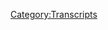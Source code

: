 {{DEFAULTSORT:
    #_TRANSCRIPT_0271:The Serpent Loves Word Games
}}{{Transcript
    | title         = [[271: The Serpent Loves Word Games]]
    | caption       = [https://knowledgefight.libsyn.com/knowledge-fight-the-serpent-loves-word-games Listen to this episode on Libsyn]
    | episodeNumber = [[271: The Serpent Loves Word Games|271]]
    | length        = 02:07:43
}}

{{MessageBox
    | header     = Warning: Bot Generated Content
    | text       = This transcript was automatically generated by transcription software and likely contains many mistakes and misattributions. Please check the audio for definitive quotes, attribution, and context.
    | image      = N3yvass4myg91.webp
    | imagewidth = 50px
    | id         = warning
}}

{{TranscriptBlock
    | name      = Unknown Speaker
    | timestamp = 00:00:00.000
    | text      = Andy in Kansas, you're on the air, thanks for holding.
}}

{{TranscriptBlock
    | name      = Unknown Speaker
    | timestamp = 00:00:04.000
    | text      = Hello Alex, I'm a first time caller, I'm a huge fan, I love your work.
}}

{{TranscriptBlock
    | name      = Unknown Speaker
    | timestamp = 00:00:07.280
    | text      = I love you.
}}

{{TranscriptBlock
    | name      = Unknown Speaker
    | timestamp = 00:00:07.759
    | text      = Hey everybody, welcome back to Knowledge Fight, I'm Dan.
}}

{{TranscriptBlock
    | name      = Unknown Speaker
    | timestamp = 00:00:09.679
    | text      = I'm Jordan.
}}

{{TranscriptBlock
    | name      = Unknown Speaker
    | timestamp = 00:00:10.240
    | text      = We're a couple dudes, like to sit around, drink novelty beverages,
}}

{{TranscriptBlock
    | name      = Unknown Speaker
    | timestamp = 00:00:12.640
    | text      = and talk a little bit about Alex Jones.
}}

{{TranscriptBlock
    | name      = Unknown Speaker
    | timestamp = 00:00:14.560
    | text      = Indeed we are, Dan.
}}

{{TranscriptBlock
    | name      = Unknown Speaker
    | timestamp = 00:00:16.239
    | text      = Jordan.
}}

{{TranscriptBlock
    | name      = Unknown Speaker
    | timestamp = 00:00:16.640
    | text      = Dan!
}}

{{TranscriptBlock
    | name      = Unknown Speaker
    | timestamp = 00:00:17.120
    | text      = Jordan.
}}

{{TranscriptBlock
    | name      = Unknown Speaker
    | timestamp = 00:00:17.679
    | text      = Have you ever been naked in public before?
}}

{{TranscriptBlock
    | name      = Unknown Speaker
    | timestamp = 00:00:19.519
    | text      = Yeah, I've been streaking, I think.
}}

{{TranscriptBlock
    | name      = Unknown Speaker
    | timestamp = 00:00:21.120
    | text      = Yeah.
}}

{{TranscriptBlock
    | name      = Unknown Speaker
    | timestamp = 00:00:21.440
    | text      = I'm pretty sure.
}}

{{TranscriptBlock
    | name      = Unknown Speaker
    | timestamp = 00:00:22.399
    | text      = You're pretty sure?
}}

{{TranscriptBlock
    | name      = Unknown Speaker
    | timestamp = 00:00:23.280
    | text      = Well, streaking is something that you probably do while drunk enough to not remember it.
}}

{{TranscriptBlock
    | name      = Unknown Speaker
    | timestamp = 00:00:27.920
    | text      = Listen.
}}

{{TranscriptBlock
    | name      = Unknown Speaker
    | timestamp = 00:00:28.239
    | text      = That's it?
}}

{{TranscriptBlock
    | name      = Unknown Speaker
    | timestamp = 00:00:28.800
    | text      = Yeah.
}}

{{TranscriptBlock
    | name      = Unknown Speaker
    | timestamp = 00:00:29.280
    | text      = Okay.
}}

{{TranscriptBlock
    | name      = Unknown Speaker
    | timestamp = 00:00:29.760
    | text      = Uh, this is a show where that's not what we talk about.
}}

{{TranscriptBlock
    | name      = Unknown Speaker
    | timestamp = 00:00:31.760
    | text      = We talk about how I know a lot about Alex Jones.
}}

{{TranscriptBlock
    | name      = Unknown Speaker
    | timestamp = 00:00:33.600
    | text      = And I only know what you tell me about Alex Jones.
}}

{{TranscriptBlock
    | name      = Unknown Speaker
    | timestamp = 00:00:34.960
    | text      = That is correct.
}}

{{TranscriptBlock
    | name      = Unknown Speaker
    | timestamp = 00:00:35.920
    | text      = Jordan, today we have a vast departure from the last week or two of our show.
}}

{{TranscriptBlock
    | name      = Unknown Speaker
    | timestamp = 00:00:41.520
    | text      = We need a break.
}}

{{TranscriptBlock
    | name      = Unknown Speaker
    | timestamp = 00:00:42.079
    | text      = We have been doing a lot of that Sandy Hook digging in,
}}

{{TranscriptBlock
    | name      = Unknown Speaker
    | timestamp = 00:00:45.039
    | text      = and then that perhaps way too long episode about Alex being on Rogan,
}}

{{TranscriptBlock
    | name      = Unknown Speaker
    | timestamp = 00:00:49.200
    | text      = and so we need a break, we need to reset,
}}

{{TranscriptBlock
    | name      = Unknown Speaker
    | timestamp = 00:00:51.439
    | text      = and I decided it's been way too long since we've been in the world of Project Camelot,
}}

{{TranscriptBlock
    | name      = Unknown Speaker
    | timestamp = 00:00:55.119
    | text      = so that is what we'll be going over today.
}}

{{TranscriptBlock
    | name      = Unknown Speaker
    | timestamp = 00:00:57.119
    | text      = Yay!
}}

{{TranscriptBlock
    | name      = Unknown Speaker
    | timestamp = 00:00:58.159
    | text      = We'll get to that here in a second, but before we do,
}}

{{TranscriptBlock
    | name      = Unknown Speaker
    | timestamp = 00:00:59.920
    | text      = I'd like to give a shout out to a couple of people who signed up and are supporting the show.
}}

{{TranscriptBlock
    | name      = Unknown Speaker
    | timestamp = 00:01:03.920
    | text      = Wonderful.
}}

{{TranscriptBlock
    | name      = Unknown Speaker
    | timestamp = 00:01:04.719
    | text      = First of all, I'd like to say thank you to Matt.
}}

{{TranscriptBlock
    | name      = Unknown Speaker
    | timestamp = 00:01:06.640
    | text      = You are now a policy wonk.
}}

{{TranscriptBlock
    | name      = Unknown Speaker
    | timestamp = 00:01:08.319
    | text      = I'm a policy wonk.
}}

{{TranscriptBlock
    | name      = Unknown Speaker
    | timestamp = 00:01:09.439
    | text      = Thank you, Matt.
}}

{{TranscriptBlock
    | name      = Unknown Speaker
    | timestamp = 00:01:09.920
    | text      = Thanks, Matt.
}}

{{TranscriptBlock
    | name      = Unknown Speaker
    | timestamp = 00:01:10.560
    | text      = Next, CK.
}}

{{TranscriptBlock
    | name      = Unknown Speaker
    | timestamp = 00:01:11.680
    | text      = Not Louie.
}}

{{TranscriptBlock
    | name      = Unknown Speaker
    | timestamp = 00:01:12.319
    | text      = Ah, good.
}}

{{TranscriptBlock
    | name      = Unknown Speaker
    | timestamp = 00:01:12.640
    | text      = Just CK.
}}

{{TranscriptBlock
    | name      = Unknown Speaker
    | timestamp = 00:01:13.519
    | text      = Thank you so much.
}}

{{TranscriptBlock
    | name      = Unknown Speaker
    | timestamp = 00:01:14.079
    | text      = You are now a policy wonk.
}}

{{TranscriptBlock
    | name      = Unknown Speaker
    | timestamp = 00:01:15.599
    | text      = I'm a policy wonk.
}}

{{TranscriptBlock
    | name      = Unknown Speaker
    | timestamp = 00:01:16.640
    | text      = Thank you so much.
}}

{{TranscriptBlock
    | name      = Unknown Speaker
    | timestamp = 00:01:17.120
    | text      = Thank you, CK.
}}

{{TranscriptBlock
    | name      = Unknown Speaker
    | timestamp = 00:01:18.560
    | text      = Next, Alex.
}}

{{TranscriptBlock
    | name      = Unknown Speaker
    | timestamp = 00:01:19.280
    | text      = Thank you so much.
}}

{{TranscriptBlock
    | name      = Unknown Speaker
    | timestamp = 00:01:20.000
    | text      = You are now a policy wonk.
}}

{{TranscriptBlock
    | name      = Unknown Speaker
    | timestamp = 00:01:21.439
    | text      = I'm a policy wonk.
}}

{{TranscriptBlock
    | name      = Unknown Speaker
    | timestamp = 00:01:22.480
    | text      = Thank you, Alex.
}}

{{TranscriptBlock
    | name      = Unknown Speaker
    | timestamp = 00:01:22.959
    | text      = Thanks, Alex.
}}

{{TranscriptBlock
    | name      = Unknown Speaker
    | timestamp = 00:01:23.840
    | text      = Next, Ian.
}}

{{TranscriptBlock
    | name      = Unknown Speaker
    | timestamp = 00:01:24.719
    | text      = Thank you so much.
}}

{{TranscriptBlock
    | name      = Unknown Speaker
    | timestamp = 00:01:25.439
    | text      = You are now a policy wonk.
}}

{{TranscriptBlock
    | name      = Unknown Speaker
    | timestamp = 00:01:27.120
    | text      = I'm a policy wonk.
}}

{{TranscriptBlock
    | name      = Unknown Speaker
    | timestamp = 00:01:28.239
    | text      = Thank you, Ian.
}}

{{TranscriptBlock
    | name      = Unknown Speaker
    | timestamp = 00:01:29.280
    | text      = Thank you.
}}

{{TranscriptBlock
    | name      = Unknown Speaker
    | timestamp = 00:01:30.000
    | text      = Finally, I'd like to say thank you to Caleb, who's someone who donated on a little bit
}}

{{TranscriptBlock
    | name      = Unknown Speaker
    | timestamp = 00:01:33.359
    | text      = of a higher level, and we appreciate it oh so very much.
}}

{{TranscriptBlock
    | name      = Unknown Speaker
    | timestamp = 00:01:35.920
    | text      = So, Caleb, you are now a technocrat.
}}

{{TranscriptBlock
    | name      = Unknown Speaker
    | timestamp = 00:01:38.640
    | text      = I'm a policy wonk.
}}

{{TranscriptBlock
    | name      = Unknown Speaker
    | timestamp = 00:01:39.840
    | text      = Four stars.
}}

{{TranscriptBlock
    | name      = Unknown Speaker
    | timestamp = 00:01:40.640
    | text      = Go home to your mother and tell her you're brilliant.
}}

{{TranscriptBlock
    | name      = Unknown Speaker
    | timestamp = 00:01:42.640
    | text      = Someone, someone sodomite sent me a bucket of poop.
}}

{{TranscriptBlock
    | name      = Unknown Speaker
    | timestamp = 00:01:45.280
    | text      = Daddy shark.
}}

{{TranscriptBlock
    | name      = Unknown Speaker
    | timestamp = 00:01:47.760
    | text      = Jar Jar Binks has a Caribbean black accent.
}}

{{TranscriptBlock
    | name      = Unknown Speaker
    | timestamp = 00:01:52.079
    | text      = He's a loser.
}}

{{TranscriptBlock
    | name      = Unknown Speaker
    | timestamp = 00:01:53.280
    | text      = Little, little kitty baby.
}}

{{TranscriptBlock
    | name      = Unknown Speaker
    | timestamp = 00:01:55.120
    | text      = I don't want to hate black people.
}}

{{TranscriptBlock
    | name      = Unknown Speaker
    | timestamp = 00:01:56.719
    | text      = I renounce Jesus Christ.
}}

{{TranscriptBlock
    | name      = Unknown Speaker
    | timestamp = 00:01:58.560
    | text      = Thank you so much, Caleb.
}}

{{TranscriptBlock
    | name      = Unknown Speaker
    | timestamp = 00:01:59.760
    | text      = Thank you very much, Caleb.
}}

{{TranscriptBlock
    | name      = Unknown Speaker
    | timestamp = 00:02:00.959
    | text      = If you're out there listening and you're thinking, hey, I like what these guys do, I'd like to
}}

{{TranscriptBlock
    | name      = Unknown Speaker
    | timestamp = 00:02:03.680
    | text      = support the show, you can do that by going to our website, knowledgefight.com, clicking
}}

{{TranscriptBlock
    | name      = Unknown Speaker
    | timestamp = 00:02:06.879
    | text      = the button that says support the show.
}}

{{TranscriptBlock
    | name      = Unknown Speaker
    | timestamp = 00:02:08.080
    | text      = We would appreciate it.
}}

{{TranscriptBlock
    | name      = Unknown Speaker
    | timestamp = 00:02:09.199
    | text      = Please do.
}}

{{TranscriptBlock
    | name      = Unknown Speaker
    | timestamp = 00:02:10.000
    | text      = I want to say real quick, after that Rogan episode, I was editing the episode, which
}}

{{TranscriptBlock
    | name      = Unknown Speaker
    | timestamp = 00:02:15.919
    | text      = took forever, and I got a mild buzz on, and I got into a little bit of an argument with
}}

{{TranscriptBlock
    | name      = Unknown Speaker
    | timestamp = 00:02:23.120
    | text      = someone trying to fuck with me and troll me on Twitter.
}}

{{TranscriptBlock
    | name      = Unknown Speaker
    | timestamp = 00:02:25.759
    | text      = And I got really excited about it.
}}

{{TranscriptBlock
    | name      = Unknown Speaker
    | timestamp = 00:02:28.240
    | text      = Right.
}}

{{TranscriptBlock
    | name      = Unknown Speaker
    | timestamp = 00:02:28.560
    | text      = And I was like...
}}

{{TranscriptBlock
    | name      = Unknown Speaker
    | timestamp = 00:02:29.199
    | text      = You were in the right head space to be like, ooh, shit's going to happen.
}}

{{TranscriptBlock
    | name      = Unknown Speaker
    | timestamp = 00:02:32.639
    | text      = Well, I got really excited just about the actual interaction.
}}

{{TranscriptBlock
    | name      = Unknown Speaker
    | timestamp = 00:02:36.080
    | text      = And then I started to see, why haven't I focused on Twitter?
}}

{{TranscriptBlock
    | name      = Unknown Speaker
    | timestamp = 00:02:43.680
    | text      = Now you were definitely a little bit more than buzzed, if that's your thought process.
}}

{{TranscriptBlock
    | name      = Unknown Speaker
    | timestamp = 00:02:47.360
    | text      = I very rarely engage with social media and stuff like that.
}}

{{TranscriptBlock
    | name      = Unknown Speaker
    | timestamp = 00:02:50.719
    | text      = I just don't really care about it at all.
}}

{{TranscriptBlock
    | name      = Unknown Speaker
    | timestamp = 00:02:52.240
    | text      = We barely post whenever we have episodes out or anything like that.
}}

{{TranscriptBlock
    | name      = Unknown Speaker
    | timestamp = 00:02:55.120
    | text      = And I'm off all social media.
}}

{{TranscriptBlock
    | name      = Unknown Speaker
    | timestamp = 00:02:56.719
    | text      = Right.
}}

{{TranscriptBlock
    | name      = Unknown Speaker
    | timestamp = 00:02:56.960
    | text      = And so I was sitting there, I was like, this is the future.
}}

{{TranscriptBlock
    | name      = Unknown Speaker
    | timestamp = 00:02:59.599
    | text      = Like what people...
}}

{{TranscriptBlock
    | name      = Unknown Speaker
    | timestamp = 00:03:00.319
    | text      = This is the...
}}

{{TranscriptBlock
    | name      = Unknown Speaker
    | timestamp = 00:03:03.199
    | text      = Twitter's the future in 2019.
}}

{{TranscriptBlock
    | name      = Unknown Speaker
    | timestamp = 00:03:05.360
    | text      = You finally figured it out.
}}

{{TranscriptBlock
    | name      = Unknown Speaker
    | timestamp = 00:03:06.719
    | text      = That's the thought I was having.
}}

{{TranscriptBlock
    | name      = Unknown Speaker
    | timestamp = 00:03:08.159
    | text      = I am a complete Luddite.
}}

{{TranscriptBlock
    | name      = Unknown Speaker
    | timestamp = 00:03:11.039
    | text      = And it happens to me every now and again.
}}

{{TranscriptBlock
    | name      = Unknown Speaker
    | timestamp = 00:03:12.719
    | text      = I get really excited about the possibilities of social media.
}}

{{TranscriptBlock
    | name      = Unknown Speaker
    | timestamp = 00:03:16.000
    | text      = And I'm like, I'm going to be on this posting all the time.
}}

{{TranscriptBlock
    | name      = Unknown Speaker
    | timestamp = 00:03:19.199
    | text      = And so I started following some listeners who was suggesting that I follow.
}}

{{TranscriptBlock
    | name      = Unknown Speaker
    | timestamp = 00:03:22.879
    | text      = And I hope I didn't creep anybody out, but I'm never going to be posting stuff.
}}

{{TranscriptBlock
    | name      = Unknown Speaker
    | timestamp = 00:03:27.439
    | text      = It's back to me not caring about Twitter at all.
}}

{{TranscriptBlock
    | name      = Unknown Speaker
    | timestamp = 00:03:29.840
    | text      = But there was a brief window there where I thought like,
}}

{{TranscriptBlock
    | name      = Unknown Speaker
    | timestamp = 00:03:33.360
    | text      = I'm following everybody who follows us.
}}

{{TranscriptBlock
    | name      = Unknown Speaker
    | timestamp = 00:03:36.080
    | text      = I'm going to build this account.
}}

{{TranscriptBlock
    | name      = Unknown Speaker
    | timestamp = 00:03:39.039
    | text      = It was just...
}}

{{TranscriptBlock
    | name      = Unknown Speaker
    | timestamp = 00:03:40.000
    | text      = It went so fast.
}}

{{TranscriptBlock
    | name      = Unknown Speaker
    | timestamp = 00:03:41.520
    | text      = It was there and gone.
}}

{{TranscriptBlock
    | name      = Unknown Speaker
    | timestamp = 00:03:42.560
    | text      = Out of my mind.
}}

{{TranscriptBlock
    | name      = Unknown Speaker
    | timestamp = 00:03:43.680
    | text      = Yeah.
}}

{{TranscriptBlock
    | name      = Unknown Speaker
    | timestamp = 00:03:43.840
    | text      = I remember when we did the Austin show, you were suddenly very Instagram.
}}

{{TranscriptBlock
    | name      = Unknown Speaker
    | timestamp = 00:03:49.280
    | text      = On the gram.
}}

{{TranscriptBlock
    | name      = Unknown Speaker
    | timestamp = 00:03:50.000
    | text      = Insta-intogram.
}}

{{TranscriptBlock
    | name      = Unknown Speaker
    | timestamp = 00:03:51.280
    | text      = Yeah.
}}

{{TranscriptBlock
    | name      = Unknown Speaker
    | timestamp = 00:03:51.520
    | text      = I was super...
}}

{{TranscriptBlock
    | name      = Unknown Speaker
    | timestamp = 00:03:52.560
    | text      = And then I haven't posted since.
}}

{{TranscriptBlock
    | name      = Unknown Speaker
    | timestamp = 00:03:53.599
    | text      = And then it was over.
}}

{{TranscriptBlock
    | name      = Unknown Speaker
    | timestamp = 00:03:54.960
    | text      = It was there.
}}

{{TranscriptBlock
    | name      = Unknown Speaker
    | timestamp = 00:03:55.599
    | text      = It was gone.
}}

{{TranscriptBlock
    | name      = Unknown Speaker
    | timestamp = 00:03:56.479
    | text      = That is a document of our time in Austin.
}}

{{TranscriptBlock
    | name      = Unknown Speaker
    | timestamp = 00:03:58.800
    | text      = Do you have these brief flickers of like, oh, we can interact.
}}

{{TranscriptBlock
    | name      = Unknown Speaker
    | timestamp = 00:04:03.840
    | text      = We can turn this social media presence into a brand.
}}

{{TranscriptBlock
    | name      = Unknown Speaker
    | timestamp = 00:04:08.240
    | text      = Fuck you.
}}

{{TranscriptBlock
    | name      = Unknown Speaker
    | timestamp = 00:04:08.879
    | text      = As soon as I wake up, fuck you.
}}

{{TranscriptBlock
    | name      = Unknown Speaker
    | timestamp = 00:04:10.319
    | text      = What were you thinking?
}}

{{TranscriptBlock
    | name      = Unknown Speaker
    | timestamp = 00:04:11.120
    | text      = The reason I got off Twitter was because it was after a show one night.
}}

{{TranscriptBlock
    | name      = Unknown Speaker
    | timestamp = 00:04:15.759
    | text      = And somebody came up to me and was like, wow, you were really funny.
}}

{{TranscriptBlock
    | name      = Unknown Speaker
    | timestamp = 00:04:19.360
    | text      = Let me follow you on Twitter and on Facebook and on Instagram.
}}

{{TranscriptBlock
    | name      = Unknown Speaker
    | timestamp = 00:04:22.800
    | text      = And I was like, I don't really do that.
}}

{{TranscriptBlock
    | name      = Unknown Speaker
    | timestamp = 00:04:25.519
    | text      = And he's like, no, come on, man.
}}

{{TranscriptBlock
    | name      = Unknown Speaker
    | timestamp = 00:04:26.959
    | text      = You got to build a brand for yourself online.
}}

{{TranscriptBlock
    | name      = Unknown Speaker
    | timestamp = 00:04:29.120
    | text      = And I was like, that's the least thing I think I've ever wanted to do.
}}

{{TranscriptBlock
    | name      = Unknown Speaker
    | timestamp = 00:04:32.639
    | text      = And so I just deleted everything that night.
}}

{{TranscriptBlock
    | name      = Unknown Speaker
    | timestamp = 00:04:34.720
    | text      = Yeah.
}}

{{TranscriptBlock
    | name      = Unknown Speaker
    | timestamp = 00:04:35.199
    | text      = So anyway, that's to say...
}}

{{TranscriptBlock
    | name      = Unknown Speaker
    | timestamp = 00:04:37.600
    | text      = Carol quickly.
}}

{{TranscriptBlock
    | name      = Unknown Speaker
    | timestamp = 00:04:38.399
    | text      = That's just to say, don't expect that I'm jumping in and actually going to tweet.
}}

{{TranscriptBlock
    | name      = Unknown Speaker
    | timestamp = 00:04:43.680
    | text      = Probably not going to happen.
}}

{{TranscriptBlock
    | name      = Unknown Speaker
    | timestamp = 00:04:44.560
    | text      = Probably not.
}}

{{TranscriptBlock
    | name      = Unknown Speaker
    | timestamp = 00:04:45.120
    | text      = No.
}}

{{TranscriptBlock
    | name      = Unknown Speaker
    | timestamp = 00:04:45.680
    | text      = So Jordan, today we've got this Project Camelot episode in front of us.
}}

{{TranscriptBlock
    | name      = Unknown Speaker
    | timestamp = 00:04:49.759
    | text      = This is an episode where Kerry sits down with a gentleman by the name of Pierre Sabac.
}}

{{TranscriptBlock
    | name      = Unknown Speaker
    | timestamp = 00:04:55.600
    | text      = All right.
}}

{{TranscriptBlock
    | name      = Unknown Speaker
    | timestamp = 00:04:56.240
    | text      = All right.
}}

{{TranscriptBlock
    | name      = Unknown Speaker
    | timestamp = 00:04:57.120
    | text      = I'm feeling it.
}}

{{TranscriptBlock
    | name      = Unknown Speaker
    | timestamp = 00:04:58.000
    | text      = He's a bit of a guy.
}}

{{TranscriptBlock
    | name      = Unknown Speaker
    | timestamp = 00:05:00.000
    | text      = Yeah.
}}

{{TranscriptBlock
    | name      = Unknown Speaker
    | timestamp = 00:05:00.480
    | text      = I don't know how to phrase this vaguely up top, but he believes that he has
}}

{{TranscriptBlock
    | name      = Unknown Speaker
    | timestamp = 00:05:05.600
    | text      = decoded a universal language behind all language and that the aliens are fucking with us through
}}

{{TranscriptBlock
    | name      = Unknown Speaker
    | timestamp = 00:05:12.959
    | text      = our language.
}}

{{TranscriptBlock
    | name      = Unknown Speaker
    | timestamp = 00:05:13.680
    | text      = Oh.
}}

{{TranscriptBlock
    | name      = Unknown Speaker
    | timestamp = 00:05:14.240
    | text      = That's kind of his big premise.
}}

{{TranscriptBlock
    | name      = Unknown Speaker
    | timestamp = 00:05:15.839
    | text      = Okay.
}}

{{TranscriptBlock
    | name      = Unknown Speaker
    | timestamp = 00:05:16.319
    | text      = You know what?
}}

{{TranscriptBlock
    | name      = Unknown Speaker
    | timestamp = 00:05:17.360
    | text      = I think that's the plot of Snow Crash.
}}

{{TranscriptBlock
    | name      = Unknown Speaker
    | timestamp = 00:05:19.279
    | text      = I think it's the plot of a number of things.
}}

{{TranscriptBlock
    | name      = Unknown Speaker
    | timestamp = 00:05:21.360
    | text      = Yeah.
}}

{{TranscriptBlock
    | name      = Unknown Speaker
    | timestamp = 00:05:22.240
    | text      = What's his name again?
}}

{{TranscriptBlock
    | name      = Unknown Speaker
    | timestamp = 00:05:23.120
    | text      = Pierre Sabac.
}}

{{TranscriptBlock
    | name      = Unknown Speaker
    | timestamp = 00:05:24.399
    | text      = Man, that's a great name.
}}

{{TranscriptBlock
    | name      = Unknown Speaker
    | timestamp = 00:05:25.839
    | text      = He claims to be a consultant for Ridley Scott.
}}

{{TranscriptBlock
    | name      = Unknown Speaker
    | timestamp = 00:05:31.040
    | text      = But I can find...
}}

{{TranscriptBlock
    | name      = Unknown Speaker
    | timestamp = 00:05:31.839
    | text      = That's fun.
}}

{{TranscriptBlock
    | name      = Unknown Speaker
    | timestamp = 00:05:32.319
    | text      = I could find no citation on that other than his own website.
}}

{{TranscriptBlock
    | name      = Unknown Speaker
    | timestamp = 00:05:34.879
    | text      = So he's saying that alien was written with his input.
}}

{{TranscriptBlock
    | name      = Unknown Speaker
    | timestamp = 00:05:39.040
    | text      = I think it was Prometheus that he might have been involved with.
}}

{{TranscriptBlock
    | name      = Unknown Speaker
    | timestamp = 00:05:41.680
    | text      = But that's on my radar is, I'll believe you.
}}

{{TranscriptBlock
    | name      = Unknown Speaker
    | timestamp = 00:05:46.160
    | text      = I don't give a shit.
}}

{{TranscriptBlock
    | name      = Unknown Speaker
    | timestamp = 00:05:47.199
    | text      = I don't give a shit.
}}

{{TranscriptBlock
    | name      = Unknown Speaker
    | timestamp = 00:05:47.759
    | text      = Sure.
}}

{{TranscriptBlock
    | name      = Unknown Speaker
    | timestamp = 00:05:48.639
    | text      = So anyway, here's how we start the episode.
}}

{{TranscriptBlock
    | name      = Unknown Speaker
    | timestamp = 00:05:50.800
    | text      = Hi, everyone.
}}

{{TranscriptBlock
    | name      = Unknown Speaker
    | timestamp = 00:05:51.519
    | text      = I'm Carrie Cassidy from Project Camelot.
}}

{{TranscriptBlock
    | name      = Unknown Speaker
    | timestamp = 00:05:53.920
    | text      = Hi, Carrie.
}}

{{TranscriptBlock
    | name      = Unknown Speaker
    | timestamp = 00:05:54.480
    | text      = And I'm very happy to be here today.
}}

{{TranscriptBlock
    | name      = Unknown Speaker
    | timestamp = 00:05:56.720
    | text      = I have a fascinating guest.
}}

{{TranscriptBlock
    | name      = Unknown Speaker
    | timestamp = 00:05:58.959
    | text      = His name is Pierre Sabac.
}}

{{TranscriptBlock
    | name      = Unknown Speaker
    | timestamp = 00:06:01.360
    | text      = And we are going to be talking about what he calls holographic culture and the secret
}}

{{TranscriptBlock
    | name      = Unknown Speaker
    | timestamp = 00:06:08.399
    | text      = hidden alien code in language.
}}

{{TranscriptBlock
    | name      = Unknown Speaker
    | timestamp = 00:06:11.279
    | text      = Very exciting.
}}

{{TranscriptBlock
    | name      = Unknown Speaker
    | timestamp = 00:06:12.160
    | text      = There is a secret alien code.
}}

{{TranscriptBlock
    | name      = Unknown Speaker
    | timestamp = 00:06:13.920
    | text      = I like it.
}}

{{TranscriptBlock
    | name      = Unknown Speaker
    | timestamp = 00:06:15.040
    | text      = We will find out.
}}

{{TranscriptBlock
    | name      = Unknown Speaker
    | timestamp = 00:06:15.920
    | text      = What kind?
}}

{{TranscriptBlock
    | name      = Unknown Speaker
    | timestamp = 00:06:17.439
    | text      = Like, how would it even work?
}}

{{TranscriptBlock
    | name      = Unknown Speaker
    | timestamp = 00:06:20.720
    | text      = I would say that it's mostly involving snakes and words that have to do with snakes.
}}

{{TranscriptBlock
    | name      = Unknown Speaker
    | timestamp = 00:06:24.560
    | text      = God damn sneaky snakes.
}}

{{TranscriptBlock
    | name      = Unknown Speaker
    | timestamp = 00:06:25.759
    | text      = That's kind of how I would describe it at this point.
}}

{{TranscriptBlock
    | name      = Unknown Speaker
    | timestamp = 00:06:28.399
    | text      = I listened to the whole thing, and I don't know.
}}

{{TranscriptBlock
    | name      = Unknown Speaker
    | timestamp = 00:06:29.839
    | text      = I think he just doesn't understand linguistics.
}}

{{TranscriptBlock
    | name      = Unknown Speaker
    | timestamp = 00:06:31.680
    | text      = That's my spoiler alert.
}}

{{TranscriptBlock
    | name      = Unknown Speaker
    | timestamp = 00:06:33.920
    | text      = That's my takeaway.
}}

{{TranscriptBlock
    | name      = Unknown Speaker
    | timestamp = 00:06:34.800
    | text      = That's a good starting point.
}}

{{TranscriptBlock
    | name      = Unknown Speaker
    | timestamp = 00:06:35.839
    | text      = That I'm going to be bringing up repeatedly.
}}

{{TranscriptBlock
    | name      = Unknown Speaker
    | timestamp = 00:06:37.680
    | text      = Big question.
}}

{{TranscriptBlock
    | name      = Unknown Speaker
    | timestamp = 00:06:38.800
    | text      = Can he speak?
}}

{{TranscriptBlock
    | name      = Unknown Speaker
    | timestamp = 00:06:40.399
    | text      = Oui.
}}

{{TranscriptBlock
    | name      = Unknown Speaker
    | timestamp = 00:06:41.199
    | text      = In language, though.
}}

{{TranscriptBlock
    | name      = Unknown Speaker
    | timestamp = 00:06:42.560
    | text      = I said oui because I think he might be French.
}}

{{TranscriptBlock
    | name      = Unknown Speaker
    | timestamp = 00:06:44.399
    | text      = But that might just be because his name's Pierre.
}}

{{TranscriptBlock
    | name      = Unknown Speaker
    | timestamp = 00:06:46.160
    | text      = His name's Pierre, so you assume he's French.
}}

{{TranscriptBlock
    | name      = Unknown Speaker
    | timestamp = 00:06:47.920
    | text      = Yeah, I don't know.
}}

{{TranscriptBlock
    | name      = Unknown Speaker
    | timestamp = 00:06:48.480
    | text      = He can't speak.
}}

{{TranscriptBlock
    | name      = Unknown Speaker
    | timestamp = 00:06:49.120
    | text      = And actually, he can speak a fucking lot.
}}

{{TranscriptBlock
    | name      = Unknown Speaker
    | timestamp = 00:06:51.519
    | text      = He doesn't let Carrie get many words in.
}}

{{TranscriptBlock
    | name      = Unknown Speaker
    | timestamp = 00:06:53.360
    | text      = He's being very rude through most of this episode.
}}

{{TranscriptBlock
    | name      = Unknown Speaker
    | timestamp = 00:06:55.360
    | text      = The word edgewise is going to be used.
}}

{{TranscriptBlock
    | name      = Unknown Speaker
    | timestamp = 00:06:57.199
    | text      = Yeah, yeah.
}}

{{TranscriptBlock
    | name      = Unknown Speaker
    | timestamp = 00:06:57.680
    | text      = So anyway, here, Pierre jumps into the proceedings, and he's going to list off some of his credentials
}}

{{TranscriptBlock
    | name      = Unknown Speaker
    | timestamp = 00:07:03.120
    | text      = and see if any of these things strike you as sounding like they're relevant to linguistics.
}}

{{TranscriptBlock
    | name      = Unknown Speaker
    | timestamp = 00:07:07.120
    | text      = I studied theology at A-level.
}}

{{TranscriptBlock
    | name      = Unknown Speaker
    | timestamp = 00:07:09.920
    | text      = I got a name at theology at A-level.
}}

{{TranscriptBlock
    | name      = Unknown Speaker
    | timestamp = 00:07:13.439
    | text      = So real quick, just because we're in the United States and we grew up in England, although
}}

{{TranscriptBlock
    | name      = Unknown Speaker
    | timestamp = 00:07:17.439
    | text      = I still think he's French based on the Pierre thing, which might be a bias on my part.
}}

{{TranscriptBlock
    | name      = Unknown Speaker
    | timestamp = 00:07:21.199
    | text      = I'm going to leave it alone.
}}

{{TranscriptBlock
    | name      = Unknown Speaker
    | timestamp = 00:07:22.319
    | text      = A-level education is done in high school.
}}

{{TranscriptBlock
    | name      = Unknown Speaker
    | timestamp = 00:07:24.879
    | text      = It's a part of college prep coursework, somewhat equivalent to, but not the same thing as AP
}}

{{TranscriptBlock
    | name      = Unknown Speaker
    | timestamp = 00:07:29.360
    | text      = classes here.
}}

{{TranscriptBlock
    | name      = Unknown Speaker
    | timestamp = 00:07:30.240
    | text      = So him saying he took a theology class in A-level, it sounds like, oh, that might have
}}

{{TranscriptBlock
    | name      = Unknown Speaker
    | timestamp = 00:07:35.920
    | text      = been something real big.
}}

{{TranscriptBlock
    | name      = Unknown Speaker
    | timestamp = 00:07:37.279
    | text      = That's a high school class.
}}

{{TranscriptBlock
    | name      = Unknown Speaker
    | timestamp = 00:07:38.319
    | text      = Well, he did get an A in it, though.
}}

{{TranscriptBlock
    | name      = Unknown Speaker
    | timestamp = 00:07:40.000
    | text      = Sure, I'm happy about that.
}}

{{TranscriptBlock
    | name      = Unknown Speaker
    | timestamp = 00:07:41.519
    | text      = I'm sure his mom liked that on the grade card.
}}

{{TranscriptBlock
    | name      = Unknown Speaker
    | timestamp = 00:07:44.160
    | text      = Just like I got an A in French when I was in high school, so I can tell you very certainly
}}

{{TranscriptBlock
    | name      = Unknown Speaker
    | timestamp = 00:07:49.360
    | text      = Pierre is French.
}}

{{TranscriptBlock
    | name      = Unknown Speaker
    | timestamp = 00:07:50.319
    | text      = If that's your only contact, like really with formal education in theology, which isn't
}}

{{TranscriptBlock
    | name      = Unknown Speaker
    | timestamp = 00:07:55.199
    | text      = even linguistics, I got some questions.
}}

{{TranscriptBlock
    | name      = Unknown Speaker
    | timestamp = 00:07:57.759
    | text      = And I did have the opportunity informally to go to Oxford to study theology.
}}

{{TranscriptBlock
    | name      = Unknown Speaker
    | timestamp = 00:08:04.800
    | text      = Informally?
}}

{{TranscriptBlock
    | name      = Unknown Speaker
    | timestamp = 00:08:06.000
    | text      = This was partly due to the fact that my teacher knew a professor and this professor was looking
}}

{{TranscriptBlock
    | name      = Unknown Speaker
    | timestamp = 00:08:11.920
    | text      = for people basically with the right credentials.
}}

{{TranscriptBlock
    | name      = Unknown Speaker
    | timestamp = 00:08:19.199
    | text      = Which are none?
}}

{{TranscriptBlock
    | name      = Unknown Speaker
    | timestamp = 00:08:20.000
    | text      = I basically met the criteria, but I decided to study fine art instead because this was
}}

{{TranscriptBlock
    | name      = Unknown Speaker
    | timestamp = 00:08:24.560
    | text      = actually my passion.
}}

{{TranscriptBlock
    | name      = Unknown Speaker
    | timestamp = 00:08:26.560
    | text      = So I worked for a number of years as a poetry artist.
}}

{{TranscriptBlock
    | name      = Unknown Speaker
    | timestamp = 00:08:31.279
    | text      = I got an agent and I kind of exhibited within London at St. Martins.
}}

{{TranscriptBlock
    | name      = Unknown Speaker
    | timestamp = 00:08:36.480
    | text      = It didn't really turn out too well.
}}

{{TranscriptBlock
    | name      = Unknown Speaker
    | timestamp = 00:08:38.559
    | text      = It's very difficult to make a living as a portrait artist.
}}

{{TranscriptBlock
    | name      = Unknown Speaker
    | timestamp = 00:08:41.919
    | text      = Because aliens were fucking snapping.
}}

{{TranscriptBlock
    | name      = Unknown Speaker
    | timestamp = 00:08:42.960
    | text      = It's a lot more easier for creative people to make a living now basically with the advent
}}

{{TranscriptBlock
    | name      = Unknown Speaker
    | timestamp = 00:08:49.120
    | text      = of the computer age.
}}

{{TranscriptBlock
    | name      = Unknown Speaker
    | timestamp = 00:08:50.720
    | text      = But then 20 years ago it was extremely difficult.
}}

{{TranscriptBlock
    | name      = Unknown Speaker
    | timestamp = 00:08:53.919
    | text      = So then I did a teacher training course and I taught fine art and I did this for about
}}

{{TranscriptBlock
    | name      = Unknown Speaker
    | timestamp = 00:09:00.559
    | text      = eight years, but increasingly I became interested in occult symbolism so I decided that I wanted
}}

{{TranscriptBlock
    | name      = Unknown Speaker
    | timestamp = 00:09:09.200
    | text      = to leave my job and focus full time on writing.
}}

{{TranscriptBlock
    | name      = Unknown Speaker
    | timestamp = 00:09:12.399
    | text      = So he wanted to do that?
}}

{{TranscriptBlock
    | name      = Unknown Speaker
    | timestamp = 00:09:13.519
    | text      = This makes no sense, man.
}}

{{TranscriptBlock
    | name      = Unknown Speaker
    | timestamp = 00:09:15.360
    | text      = So I found him to be a really interesting cat, this dude.
}}

{{TranscriptBlock
    | name      = Unknown Speaker
    | timestamp = 00:09:18.799
    | text      = Because you try and figure out who are these people behind the presentation that they make.
}}

{{TranscriptBlock
    | name      = Unknown Speaker
    | timestamp = 00:09:23.679
    | text      = Who are they?
}}

{{TranscriptBlock
    | name      = Unknown Speaker
    | timestamp = 00:09:24.720
    | text      = And he's just trying to figure out what the words in his bio even mean were flummoxing
}}

{{TranscriptBlock
    | name      = Unknown Speaker
    | timestamp = 00:09:29.759
    | text      = to me.
}}

{{TranscriptBlock
    | name      = Unknown Speaker
    | timestamp = 00:09:30.320
    | text      = You know, he's presenting himself as an expert in secretive linguistics, which makes sense
}}

{{TranscriptBlock
    | name      = Unknown Speaker
    | timestamp = 00:09:36.159
    | text      = why he'd try and make everything as sort of elusive as possible.
}}

{{TranscriptBlock
    | name      = Unknown Speaker
    | timestamp = 00:09:39.039
    | text      = Of course.
}}

{{TranscriptBlock
    | name      = Unknown Speaker
    | timestamp = 00:09:39.440
    | text      = He'd use secretive linguistics in the way he's framing things.
}}

{{TranscriptBlock
    | name      = Unknown Speaker
    | timestamp = 00:09:42.960
    | text      = Exactly.
}}

{{TranscriptBlock
    | name      = Unknown Speaker
    | timestamp = 00:09:43.279
    | text      = Like even you responded to, what does it mean to be informally said when you come to Oxford?
}}

{{TranscriptBlock
    | name      = Unknown Speaker
    | timestamp = 00:09:48.159
    | text      = Right, right, right.
}}

{{TranscriptBlock
    | name      = Unknown Speaker
    | timestamp = 00:09:49.039
    | text      = If I understand his story correctly, he was asked informally to come to Oxford because
}}

{{TranscriptBlock
    | name      = Unknown Speaker
    | timestamp = 00:09:54.720
    | text      = one of his former teachers knew a professor and they were like, we need somebody with
}}

{{TranscriptBlock
    | name      = Unknown Speaker
    | timestamp = 00:10:01.360
    | text      = the right credentials not to be in Oxford.
}}

{{TranscriptBlock
    | name      = Unknown Speaker
    | timestamp = 00:10:04.960
    | text      = No.
}}

{{TranscriptBlock
    | name      = Unknown Speaker
    | timestamp = 00:10:05.919
    | text      = And those credentials, I assume, were being a friend of a former teacher that the professor
}}

{{TranscriptBlock
    | name      = Unknown Speaker
    | timestamp = 00:10:11.440
    | text      = knows.
}}

{{TranscriptBlock
    | name      = Unknown Speaker
    | timestamp = 00:10:11.679
    | text      = Theology, A-levels.
}}

{{TranscriptBlock
    | name      = Unknown Speaker
    | timestamp = 00:10:12.960
    | text      = Yeah, what are you talking about?
}}

{{TranscriptBlock
    | name      = Unknown Speaker
    | timestamp = 00:10:14.399
    | text      = So Pierre refers to himself as a quote, scholar on ancient languages.
}}

{{TranscriptBlock
    | name      = Unknown Speaker
    | timestamp = 00:10:17.679
    | text      = But even by his own telling of his academic story, he has a degree in fine art, specifically
}}

{{TranscriptBlock
    | name      = Unknown Speaker
    | timestamp = 00:10:22.240
    | text      = painting, and that's it.
}}

{{TranscriptBlock
    | name      = Unknown Speaker
    | timestamp = 00:10:23.679
    | text      = He claims he studied theology and had an informal offer to study at Oxford, which makes no sense.
}}

{{TranscriptBlock
    | name      = Unknown Speaker
    | timestamp = 00:10:28.320
    | text      = And even if it did, he's saying he turned it down.
}}

{{TranscriptBlock
    | name      = Unknown Speaker
    | timestamp = 00:10:30.879
    | text      = It really doesn't look like Pierre has actually studied any of this stuff in a formal setting,
}}

{{TranscriptBlock
    | name      = Unknown Speaker
    | timestamp = 00:10:35.440
    | text      = which is a huge problem because ancient languages are infinitely complex.
}}

{{TranscriptBlock
    | name      = Unknown Speaker
    | timestamp = 00:10:38.879
    | text      = And even scholars who dedicate their lives to studying them often disagree with some
}}

{{TranscriptBlock
    | name      = Unknown Speaker
    | timestamp = 00:10:42.799
    | text      = of the finer points about etymology and syntax.
}}

{{TranscriptBlock
    | name      = Unknown Speaker
    | timestamp = 00:10:46.000
    | text      = If you read his bio, he claims that he turned down this offer to go to Oxford, instead choosing
}}

{{TranscriptBlock
    | name      = Unknown Speaker
    | timestamp = 00:10:50.159
    | text      = to finish his degree in painting and art history at the University of Wales.
}}

{{TranscriptBlock
    | name      = Unknown Speaker
    | timestamp = 00:10:54.320
    | text      = Interestingly, the University of Wales isn't really a university as we understand it.
}}

{{TranscriptBlock
    | name      = Unknown Speaker
    | timestamp = 00:10:58.720
    | text      = It's a system of universities spread through Wales.
}}

{{TranscriptBlock
    | name      = Unknown Speaker
    | timestamp = 00:11:01.679
    | text      = For instance, the biggest schools in the system are Aberstwyth, Bangor, and Cardiff.
}}

{{TranscriptBlock
    | name      = Unknown Speaker
    | timestamp = 00:11:06.480
    | text      = And a graduate of one of those would likely say that they got a degree from Cardiff, for
}}

{{TranscriptBlock
    | name      = Unknown Speaker
    | timestamp = 00:11:09.840
    | text      = example, not the University of Wales.
}}

{{TranscriptBlock
    | name      = Unknown Speaker
    | timestamp = 00:11:12.320
    | text      = This may just be an example of him putting it really weirdly, but I find it a little
}}

{{TranscriptBlock
    | name      = Unknown Speaker
    | timestamp = 00:11:16.399
    | text      = bit suspicious.
}}

{{TranscriptBlock
    | name      = Unknown Speaker
    | timestamp = 00:11:17.039
    | text      = I decided to let it slide since it's a degree in painting and art history.
}}

{{TranscriptBlock
    | name      = Unknown Speaker
    | timestamp = 00:11:20.559
    | text      = So even if he's telling the truth, it really doesn't matter.
}}

{{TranscriptBlock
    | name      = Unknown Speaker
    | timestamp = 00:11:22.799
    | text      = He probably does have a degree in painting.
}}

{{TranscriptBlock
    | name      = Unknown Speaker
    | timestamp = 00:11:25.840
    | text      = Yeah.
}}

{{TranscriptBlock
    | name      = Unknown Speaker
    | timestamp = 00:11:26.080
    | text      = And I'll defend him saying University of Wales because he's talking to Carrie Cassidy.
}}

{{TranscriptBlock
    | name      = Unknown Speaker
    | timestamp = 00:11:31.759
    | text      = He's talking to a more American.
}}

{{TranscriptBlock
    | name      = Unknown Speaker
    | timestamp = 00:11:34.399
    | text      = Oh, it's in his bio.
}}

{{TranscriptBlock
    | name      = Unknown Speaker
    | timestamp = 00:11:35.679
    | text      = Okay.
}}

{{TranscriptBlock
    | name      = Unknown Speaker
    | timestamp = 00:11:36.240
    | text      = So he did not graduate from anywhere.
}}

{{TranscriptBlock
    | name      = Unknown Speaker
    | timestamp = 00:11:38.879
    | text      = Possibly.
}}

{{TranscriptBlock
    | name      = Unknown Speaker
    | timestamp = 00:11:39.360
    | text      = I mean, the way I look at it is like you could say the University of Missouri.
}}

{{TranscriptBlock
    | name      = Unknown Speaker
    | timestamp = 00:11:42.480
    | text      = And when you do, you're referencing the University of Missouri Columbia.
}}

{{TranscriptBlock
    | name      = Unknown Speaker
    | timestamp = 00:11:46.159
    | text      = Right.
}}

{{TranscriptBlock
    | name      = Unknown Speaker
    | timestamp = 00:11:46.480
    | text      = Because that's the main campus of the university.
}}

{{TranscriptBlock
    | name      = Unknown Speaker
    | timestamp = 00:11:48.879
    | text      = But there is a university system.
}}

{{TranscriptBlock
    | name      = Unknown Speaker
    | timestamp = 00:11:50.320
    | text      = Like there's a U.M.
}}

{{TranscriptBlock
    | name      = Unknown Speaker
    | timestamp = 00:11:51.200
    | text      = Rolla, there's other satellite campuses.
}}

{{TranscriptBlock
    | name      = Unknown Speaker
    | timestamp = 00:11:54.960
    | text      = Yeah.
}}

{{TranscriptBlock
    | name      = Unknown Speaker
    | timestamp = 00:11:55.279
    | text      = And if you graduated from the University of Missouri at Rolla, you'd probably say you
}}

{{TranscriptBlock
    | name      = Unknown Speaker
    | timestamp = 00:11:58.720
    | text      = got a degree from M.U.
}}

{{TranscriptBlock
    | name      = Unknown Speaker
    | timestamp = 00:12:00.240
    | text      = Right.
}}

{{TranscriptBlock
    | name      = Unknown Speaker
    | timestamp = 00:12:01.679
    | text      = Well, you know, I don't know.
}}

{{TranscriptBlock
    | name      = Unknown Speaker
    | timestamp = 00:12:04.080
    | text      = It's not like many people would say I graduated from the University of Miami, Ohio.
}}

{{TranscriptBlock
    | name      = Unknown Speaker
    | timestamp = 00:12:09.200
    | text      = They wouldn't, you know, they just say University of Miami or they say University of Miami,
}}

{{TranscriptBlock
    | name      = Unknown Speaker
    | timestamp = 00:12:13.679
    | text      = Ohio.
}}

{{TranscriptBlock
    | name      = Unknown Speaker
    | timestamp = 00:12:14.559
    | text      = Usually the latter.
}}

{{TranscriptBlock
    | name      = Unknown Speaker
    | timestamp = 00:12:15.759
    | text      = There's no.
}}

{{TranscriptBlock
    | name      = Unknown Speaker
    | timestamp = 00:12:16.320
    | text      = And the reason I stopped myself there, and I think my example is bad, is a lot of those
}}

{{TranscriptBlock
    | name      = Unknown Speaker
    | timestamp = 00:12:20.240
    | text      = other satellite campuses are specific to a certain thing you're studying.
}}

{{TranscriptBlock
    | name      = Unknown Speaker
    | timestamp = 00:12:24.240
    | text      = Okay.
}}

{{TranscriptBlock
    | name      = Unknown Speaker
    | timestamp = 00:12:24.559
    | text      = So like one of the satellite campuses will have like a really good Ag program or something
}}

{{TranscriptBlock
    | name      = Unknown Speaker
    | timestamp = 00:12:28.480
    | text      = like that.
}}

{{TranscriptBlock
    | name      = Unknown Speaker
    | timestamp = 00:12:28.559
    | text      = Right, right, right.
}}

{{TranscriptBlock
    | name      = Unknown Speaker
    | timestamp = 00:12:29.120
    | text      = And it makes sense that it's in a different place.
}}

{{TranscriptBlock
    | name      = Unknown Speaker
    | timestamp = 00:12:31.440
    | text      = So if you have a degree from there, you would say I went to this school and I got that specific
}}

{{TranscriptBlock
    | name      = Unknown Speaker
    | timestamp = 00:12:36.000
    | text      = degree from that school.
}}

{{TranscriptBlock
    | name      = Unknown Speaker
    | timestamp = 00:12:37.039
    | text      = Right, right, right.
}}

{{TranscriptBlock
    | name      = Unknown Speaker
    | timestamp = 00:12:37.440
    | text      = So maybe that's even a bad example.
}}

{{TranscriptBlock
    | name      = Unknown Speaker
    | timestamp = 00:12:39.039
    | text      = I don't know.
}}

{{TranscriptBlock
    | name      = Unknown Speaker
    | timestamp = 00:12:39.679
    | text      = I don't care to spend a whole lot of time on this, but I just thought it was weird because
}}

{{TranscriptBlock
    | name      = Unknown Speaker
    | timestamp = 00:12:43.440
    | text      = that's not a specific school.
}}

{{TranscriptBlock
    | name      = Unknown Speaker
    | timestamp = 00:12:45.759
    | text      = So also in his bio, he says he was a member of the Institute for Learning, which I suppose
}}

{{TranscriptBlock
    | name      = Unknown Speaker
    | timestamp = 00:12:50.559
    | text      = is to bolster his credentials because that sounds like a really brainy outfit.
}}

{{TranscriptBlock
    | name      = Unknown Speaker
    | timestamp = 00:12:53.919
    | text      = So I could see him wanting to put it in the resume.
}}

{{TranscriptBlock
    | name      = Unknown Speaker
    | timestamp = 00:12:55.679
    | text      = I really think that's probably like preschool education.
}}

{{TranscriptBlock
    | name      = Unknown Speaker
    | timestamp = 00:12:59.440
    | text      = Dude, you're so close.
}}

{{TranscriptBlock
    | name      = Unknown Speaker
    | timestamp = 00:13:01.279
    | text      = Really?
}}

{{TranscriptBlock
    | name      = Unknown Speaker
    | timestamp = 00:13:02.320
    | text      = Well, not preschool, but the IFL is an organization that does not exist anymore and really only
}}

{{TranscriptBlock
    | name      = Unknown Speaker
    | timestamp = 00:13:07.120
    | text      = existed between 2002 and 2014.
}}

{{TranscriptBlock
    | name      = Unknown Speaker
    | timestamp = 00:13:09.519
    | text      = And its stated goal was training teachers to be better able to teach.
}}

{{TranscriptBlock
    | name      = Unknown Speaker
    | timestamp = 00:13:12.879
    | text      = It's not an instance of someplace where he could have learned the languages or got credentials
}}

{{TranscriptBlock
    | name      = Unknown Speaker
    | timestamp = 00:13:16.559
    | text      = in linguistics.
}}

{{TranscriptBlock
    | name      = Unknown Speaker
    | timestamp = 00:13:17.440
    | text      = It's more an indication that he was probably on a track to become an art teacher, which
}}

{{TranscriptBlock
    | name      = Unknown Speaker
    | timestamp = 00:13:20.799
    | text      = he described in that clip.
}}

{{TranscriptBlock
    | name      = Unknown Speaker
    | timestamp = 00:13:21.919
    | text      = Yeah.
}}

{{TranscriptBlock
    | name      = Unknown Speaker
    | timestamp = 00:13:22.559
    | text      = And in the early 2000s, that was his plan and it didn't work out.
}}

{{TranscriptBlock
    | name      = Unknown Speaker
    | timestamp = 00:13:26.080
    | text      = To further reinforce this idea, he claims to have been a member of the Institute, which
}}

{{TranscriptBlock
    | name      = Unknown Speaker
    | timestamp = 00:13:29.519
    | text      = is a specific level of their organization.
}}

{{TranscriptBlock
    | name      = Unknown Speaker
    | timestamp = 00:13:31.519
    | text      = And in order to be accepted as a member, according to their stated criteria, an applicant would
}}

{{TranscriptBlock
    | name      = Unknown Speaker
    | timestamp = 00:13:35.679
    | text      = need to have a diploma related to teaching and specific formal teaching qualifications.
}}

{{TranscriptBlock
    | name      = Unknown Speaker
    | timestamp = 00:13:40.240
    | text      = In order for Pierre to have been a member, his educational path after his art degree
}}

{{TranscriptBlock
    | name      = Unknown Speaker
    | timestamp = 00:13:44.320
    | text      = would likely have had to have been in teaching.
}}

{{TranscriptBlock
    | name      = Unknown Speaker
    | timestamp = 00:13:46.320
    | text      = This is further bolstered by the claim that he holds a, quote, postgraduate certification
}}

{{TranscriptBlock
    | name      = Unknown Speaker
    | timestamp = 00:13:50.879
    | text      = in further and higher education, which can, if you're not paying attention, sound like
}}

{{TranscriptBlock
    | name      = Unknown Speaker
    | timestamp = 00:13:56.080
    | text      = I have a postgraduate degree in some form of higher education.
}}

{{TranscriptBlock
    | name      = Unknown Speaker
    | timestamp = 00:13:59.840
    | text      = But no, it's a degree in education.
}}

{{TranscriptBlock
    | name      = Unknown Speaker
    | timestamp = 00:14:02.480
    | text      = Right.
}}

{{TranscriptBlock
    | name      = Unknown Speaker
    | timestamp = 00:14:02.879
    | text      = So he was on a teaching path and then decided, I don't want to do this.
}}

{{TranscriptBlock
    | name      = Unknown Speaker
    | timestamp = 00:14:07.200
    | text      = I want to fucking talk about aliens and I can read words.
}}

{{TranscriptBlock
    | name      = Unknown Speaker
    | timestamp = 00:14:10.399
    | text      = Yeah.
}}

{{TranscriptBlock
    | name      = Unknown Speaker
    | timestamp = 00:14:10.639
    | text      = So whatever.
}}

{{TranscriptBlock
    | name      = Unknown Speaker
    | timestamp = 00:14:12.480
    | text      = As he presents himself now, Pierre is a leader in the field of scaphology, which is described
}}

{{TranscriptBlock
    | name      = Unknown Speaker
    | timestamp = 00:14:18.879
    | text      = as, quote, the study of angelic vessels through religion and mythology.
}}

{{TranscriptBlock
    | name      = Unknown Speaker
    | timestamp = 00:14:22.879
    | text      = I'll go ahead and admit that he is a leader in that field, considering he made the word
}}

{{TranscriptBlock
    | name      = Unknown Speaker
    | timestamp = 00:14:26.320
    | text      = up.
}}

{{TranscriptBlock
    | name      = Unknown Speaker
    | timestamp = 00:14:26.559
    | text      = And he's the only person who claims to be an expert in it.
}}

{{TranscriptBlock
    | name      = Unknown Speaker
    | timestamp = 00:14:30.240
    | text      = Is that the thing that you walk under whenever they're...
}}

{{TranscriptBlock
    | name      = Unknown Speaker
    | timestamp = 00:14:32.879
    | text      = That's scaffoldingology.
}}

{{TranscriptBlock
    | name      = Unknown Speaker
    | timestamp = 00:14:33.679
    | text      = That's scaffoldingology.
}}

{{TranscriptBlock
    | name      = Unknown Speaker
    | timestamp = 00:14:35.039
    | text      = Slightly different.
}}

{{TranscriptBlock
    | name      = Unknown Speaker
    | timestamp = 00:14:35.679
    | text      = All right.
}}

{{TranscriptBlock
    | name      = Unknown Speaker
    | timestamp = 00:14:35.919
    | text      = And probably a real thing you could study.
}}

{{TranscriptBlock
    | name      = Unknown Speaker
    | timestamp = 00:14:39.519
    | text      = Also in 2010, Pierre Sabac was a guest on the overtly Nazi-leaning and white nationalist
}}

{{TranscriptBlock
    | name      = Unknown Speaker
    | timestamp = 00:14:44.720
    | text      = show Red Ice Radio.
}}

{{TranscriptBlock
    | name      = Unknown Speaker
    | timestamp = 00:14:46.320
    | text      = Unfortunately, their shows are behind a paywall, so I didn't get a chance to listen to it.
}}

{{TranscriptBlock
    | name      = Unknown Speaker
    | timestamp = 00:14:49.840
    | text      = But the description of the episode includes this, quote, we discuss Zionism, Aryans, the
}}

{{TranscriptBlock
    | name      = Unknown Speaker
    | timestamp = 00:14:54.799
    | text      = connection to Mars, ritual sacrifice, or the origin of the idea of a Holocaust.
}}

{{TranscriptBlock
    | name      = Unknown Speaker
    | timestamp = 00:15:00.480
    | text      = That doesn't make me feel great.
}}

{{TranscriptBlock
    | name      = Unknown Speaker
    | timestamp = 00:15:01.840
    | text      = If you're going on a Nazi-sympathetic show to discuss, quote, the idea of a Holocaust,
}}

{{TranscriptBlock
    | name      = Unknown Speaker
    | timestamp = 00:15:07.120
    | text      = I'm pretty comfortable assuming you don't think it was a real thing.
}}

{{TranscriptBlock
    | name      = Unknown Speaker
    | timestamp = 00:15:10.960
    | text      = That's not good.
}}

{{TranscriptBlock
    | name      = Unknown Speaker
    | timestamp = 00:15:11.840
    | text      = Or at least you got some questions about it.
}}

{{TranscriptBlock
    | name      = Unknown Speaker
    | timestamp = 00:15:14.480
    | text      = That's not good.
}}

{{TranscriptBlock
    | name      = Unknown Speaker
    | timestamp = 00:15:15.120
    | text      = They're real lucky those shows are behind a paywall, because I might savage some of
}}

{{TranscriptBlock
    | name      = Unknown Speaker
    | timestamp = 00:15:18.879
    | text      = those shows.
}}

{{TranscriptBlock
    | name      = Unknown Speaker
    | timestamp = 00:15:19.440
    | text      = Oh, man.
}}

{{TranscriptBlock
    | name      = Unknown Speaker
    | timestamp = 00:15:20.559
    | text      = And there's no way.
}}

{{TranscriptBlock
    | name      = Unknown Speaker
    | timestamp = 00:15:22.240
    | text      = I'm even going to create a fake account to get in there.
}}

{{TranscriptBlock
    | name      = Unknown Speaker
    | timestamp = 00:15:24.879
    | text      = Oh, good God.
}}

{{TranscriptBlock
    | name      = Unknown Speaker
    | timestamp = 00:15:26.559
    | text      = Yeah.
}}

{{TranscriptBlock
    | name      = Unknown Speaker
    | timestamp = 00:15:26.960
    | text      = So this guy seems like he doesn't have any credentials to be saying the things that he
}}

{{TranscriptBlock
    | name      = Unknown Speaker
    | timestamp = 00:15:31.440
    | text      = does about linguistics that we're going to get to in a little bit when he starts to get
}}

{{TranscriptBlock
    | name      = Unknown Speaker
    | timestamp = 00:15:34.639
    | text      = into more of the specifics.
}}

{{TranscriptBlock
    | name      = Unknown Speaker
    | timestamp = 00:15:35.600
    | text      = He seems like he's someone who may or may not have been a fine painter, has a degree
}}

{{TranscriptBlock
    | name      = Unknown Speaker
    | timestamp = 00:15:39.279
    | text      = in painting and art history, wanted to be a teacher.
}}

{{TranscriptBlock
    | name      = Unknown Speaker
    | timestamp = 00:15:42.960
    | text      = His portrait painting business wasn't lucrative because the internet wasn't around.
}}

{{TranscriptBlock
    | name      = Unknown Speaker
    | timestamp = 00:15:46.399
    | text      = You know what is lucrative?
}}

{{TranscriptBlock
    | name      = Unknown Speaker
    | timestamp = 00:15:47.919
    | text      = Talking about weird shit.
}}

{{TranscriptBlock
    | name      = Unknown Speaker
    | timestamp = 00:15:50.720
    | text      = That's a great career path.
}}

{{TranscriptBlock
    | name      = Unknown Speaker
    | timestamp = 00:15:52.240
    | text      = It is.
}}

{{TranscriptBlock
    | name      = Unknown Speaker
    | timestamp = 00:15:52.720
    | text      = That is a really great career path.
}}

{{TranscriptBlock
    | name      = Unknown Speaker
    | timestamp = 00:15:53.919
    | text      = There's something I respect about that in terms of the same way that you respect the
}}

{{TranscriptBlock
    | name      = Unknown Speaker
    | timestamp = 00:15:58.639
    | text      = small-time grifter.
}}

{{TranscriptBlock
    | name      = Unknown Speaker
    | timestamp = 00:15:59.759
    | text      = Yeah, the small-time grifter.
}}

{{TranscriptBlock
    | name      = Unknown Speaker
    | timestamp = 00:16:01.039
    | text      = Yeah.
}}

{{TranscriptBlock
    | name      = Unknown Speaker
    | timestamp = 00:16:01.600
    | text      = That's a, if not honorable, somewhat noble profession in American history.
}}

{{TranscriptBlock
    | name      = Unknown Speaker
    | timestamp = 00:16:07.759
    | text      = Yeah.
}}

{{TranscriptBlock
    | name      = Unknown Speaker
    | timestamp = 00:16:09.519
    | text      = And it takes so much courage.
}}

{{TranscriptBlock
    | name      = Unknown Speaker
    | timestamp = 00:16:11.360
    | text      = I couldn't just quit my job to go talk about weird shit.
}}

{{TranscriptBlock
    | name      = Unknown Speaker
    | timestamp = 00:16:15.519
    | text      = Maybe you should.
}}

{{TranscriptBlock
    | name      = Unknown Speaker
    | timestamp = 00:16:17.919
    | text      = You're doing half of that now.
}}

{{TranscriptBlock
    | name      = Unknown Speaker
    | timestamp = 00:16:19.039
    | text      = Technically, I am just still working my job and talking about weird shit.
}}

{{TranscriptBlock
    | name      = Unknown Speaker
    | timestamp = 00:16:23.039
    | text      = Fair enough.
}}

{{TranscriptBlock
    | name      = Unknown Speaker
    | timestamp = 00:16:23.519
    | text      = Yeah.
}}

{{TranscriptBlock
    | name      = Unknown Speaker
    | timestamp = 00:16:24.080
    | text      = So this is where I found myself actually becoming interested in this episode because before
}}

{{TranscriptBlock
    | name      = Unknown Speaker
    | timestamp = 00:16:29.919
    | text      = this I'm like, eh, this guy just kind of seems like he's got a weird but fairly common path
}}

{{TranscriptBlock
    | name      = Unknown Speaker
    | timestamp = 00:16:35.279
    | text      = of these sort of con people.
}}

{{TranscriptBlock
    | name      = Unknown Speaker
    | timestamp = 00:16:37.039
    | text      = Yeah, he's got a telescope.
}}

{{TranscriptBlock
    | name      = Unknown Speaker
    | timestamp = 00:16:38.480
    | text      = It's sort of a late career change that a lot of people make is like, shit's not going well.
}}

{{TranscriptBlock
    | name      = Unknown Speaker
    | timestamp = 00:16:43.360
    | text      = I'm going to pivot into this weirdness because they know that there's large communities of
}}

{{TranscriptBlock
    | name      = Unknown Speaker
    | timestamp = 00:16:48.159
    | text      = people who are very suggestible, fairly gullible.
}}

{{TranscriptBlock
    | name      = Unknown Speaker
    | timestamp = 00:16:50.960
    | text      = And I mean, I don't think Pierre is bad with the word.
}}

{{TranscriptBlock
    | name      = Unknown Speaker
    | timestamp = 00:16:54.000
    | text      = No, no, no.
}}

{{TranscriptBlock
    | name      = Unknown Speaker
    | timestamp = 00:16:54.399
    | text      = He's pretty good at making bad points.
}}

{{TranscriptBlock
    | name      = Unknown Speaker
    | timestamp = 00:16:57.039
    | text      = I don't think he knows how to read Sumerian.
}}

{{TranscriptBlock
    | name      = Unknown Speaker
    | timestamp = 00:16:58.960
    | text      = Well, of course he doesn't.
}}

{{TranscriptBlock
    | name      = Unknown Speaker
    | timestamp = 00:17:01.919
    | text      = There's like six people on the planet who know how to read Sumerian.
}}

{{TranscriptBlock
    | name      = Unknown Speaker
    | timestamp = 00:17:04.880
    | text      = This is where I became interested because Pierre in this next clip reveals what got
}}

{{TranscriptBlock
    | name      = Unknown Speaker
    | timestamp = 00:17:09.440
    | text      = him off his path from being an art teacher into being this guy.
}}

{{TranscriptBlock
    | name      = Unknown Speaker
    | timestamp = 00:17:14.640
    | text      = None dare call it a conspiracy.
}}

{{TranscriptBlock
    | name      = Unknown Speaker
    | timestamp = 00:17:16.000
    | text      = Granted, he doesn't say that this is what got him off track, but if you pay close attention
}}

{{TranscriptBlock
    | name      = Unknown Speaker
    | timestamp = 00:17:19.920
    | text      = to the sort of subtext, you'll see that is exactly what he's saying.
}}

{{TranscriptBlock
    | name      = Unknown Speaker
    | timestamp = 00:17:23.440
    | text      = Angels don't dance on this pin.
}}

{{TranscriptBlock
    | name      = Unknown Speaker
    | timestamp = 00:17:25.039
    | text      = No, but it is another book.
}}

{{TranscriptBlock
    | name      = Unknown Speaker
    | timestamp = 00:17:26.160
    | text      = Now, there were a number of interesting authors that I found very fascinating, which inspired
}}

{{TranscriptBlock
    | name      = Unknown Speaker
    | timestamp = 00:17:32.400
    | text      = me to research into the subject of aliens and how we would define what an alien actually
}}

{{TranscriptBlock
    | name      = Unknown Speaker
    | timestamp = 00:17:40.240
    | text      = is.
}}

{{TranscriptBlock
    | name      = Unknown Speaker
    | timestamp = 00:17:40.880
    | text      = So there was the academic Robert Temple, and he wrote the serious mystery.
}}

{{TranscriptBlock
    | name      = Unknown Speaker
    | timestamp = 00:17:47.119
    | text      = And I found that this was a very persuasive argument in terms of the ancient alien hypothesis.
}}

{{TranscriptBlock
    | name      = Unknown Speaker
    | timestamp = 00:17:53.279
    | text      = And I think certainly in terms of ancient aliens, his book really hasn't been better.
}}

{{TranscriptBlock
    | name      = Unknown Speaker
    | timestamp = 00:17:59.680
    | text      = I mean, I think my book studies ancient aliens and this is another book, but until my book,
}}

{{TranscriptBlock
    | name      = Unknown Speaker
    | timestamp = 00:18:07.440
    | text      = there was no other book on the subject.
}}

{{TranscriptBlock
    | name      = Unknown Speaker
    | timestamp = 00:18:09.519
    | text      = Damn, taking shots at Robert Temple.
}}

{{TranscriptBlock
    | name      = Unknown Speaker
    | timestamp = 00:18:13.200
    | text      = Until my book came along, it was nothing better than this guy.
}}

{{TranscriptBlock
    | name      = Unknown Speaker
    | timestamp = 00:18:16.880
    | text      = A little petty, a little narcissistic.
}}

{{TranscriptBlock
    | name      = Unknown Speaker
    | timestamp = 00:18:18.160
    | text      = I like it.
}}

{{TranscriptBlock
    | name      = Unknown Speaker
    | timestamp = 00:18:18.720
    | text      = I like it.
}}

{{TranscriptBlock
    | name      = Unknown Speaker
    | timestamp = 00:18:19.359
    | text      = So have you ever heard of this?
}}

{{TranscriptBlock
    | name      = Unknown Speaker
    | timestamp = 00:18:20.319
    | text      = The serious mystery?
}}

{{TranscriptBlock
    | name      = Unknown Speaker
    | timestamp = 00:18:21.599
    | text      = No, is that about how Sirius XM came to be?
}}

{{TranscriptBlock
    | name      = Unknown Speaker
    | timestamp = 00:18:26.640
    | text      = It is not.
}}

{{TranscriptBlock
    | name      = Unknown Speaker
    | timestamp = 00:18:27.759
    | text      = I wish it was.
}}

{{TranscriptBlock
    | name      = Unknown Speaker
    | timestamp = 00:18:29.920
    | text      = That wouldn't be a bad book.
}}

{{TranscriptBlock
    | name      = Unknown Speaker
    | timestamp = 00:18:31.039
    | text      = So the serious mystery is a book published by Robert Temple in 1976.
}}

{{TranscriptBlock
    | name      = Unknown Speaker
    | timestamp = 00:18:35.680
    | text      = The book argues that a tribe called the Dogon in the African nation of Mali has had communications
}}

{{TranscriptBlock
    | name      = Unknown Speaker
    | timestamp = 00:18:40.720
    | text      = with extraterrestrials from the serious star system and continue to up till present day.
}}

{{TranscriptBlock
    | name      = Unknown Speaker
    | timestamp = 00:18:45.200
    | text      = I like it.
}}

{{TranscriptBlock
    | name      = Unknown Speaker
    | timestamp = 00:18:45.759
    | text      = These aliens from Sirius taught the Dogon about culture and art, which they then transmitted
}}

{{TranscriptBlock
    | name      = Unknown Speaker
    | timestamp = 00:18:50.640
    | text      = across the globe, creating the mythologies of Egypt, Greece, and all other cultures.
}}

{{TranscriptBlock
    | name      = Unknown Speaker
    | timestamp = 00:18:54.640
    | text      = That's fun.
}}

{{TranscriptBlock
    | name      = Unknown Speaker
    | timestamp = 00:18:55.200
    | text      = That's the seed from which all these cultures spread.
}}

{{TranscriptBlock
    | name      = Unknown Speaker
    | timestamp = 00:18:58.240
    | text      = Again, black people cannot do stuff without aliens.
}}

{{TranscriptBlock
    | name      = Unknown Speaker
    | timestamp = 00:19:01.279
    | text      = It has to be aliens.
}}

{{TranscriptBlock
    | name      = Unknown Speaker
    | timestamp = 00:19:02.400
    | text      = It has to be something.
}}

{{TranscriptBlock
    | name      = Unknown Speaker
    | timestamp = 00:19:03.359
    | text      = There is that subtle racism that deserves to be pointed out.
}}

{{TranscriptBlock
    | name      = Unknown Speaker
    | timestamp = 00:19:07.119
    | text      = They could just be good at stuff.
}}

{{TranscriptBlock
    | name      = Unknown Speaker
    | timestamp = 00:19:09.599
    | text      = You can let it.
}}

{{TranscriptBlock
    | name      = Unknown Speaker
    | timestamp = 00:19:12.240
    | text      = So it appears that the evidence that the Dogon were talking to star people was that anthropologists
}}

{{TranscriptBlock
    | name      = Unknown Speaker
    | timestamp = 00:19:18.480
    | text      = who visited them were surprised to learn that the Dogon people were aware of the existence
}}

{{TranscriptBlock
    | name      = Unknown Speaker
    | timestamp = 00:19:22.480
    | text      = of the Sirius' companion stars, which they shouldn't have known about, since Sirius B
}}

{{TranscriptBlock
    | name      = Unknown Speaker
    | timestamp = 00:19:27.680
    | text      = and C are white dwarfs and are essentially invisible.
}}

{{TranscriptBlock
    | name      = Unknown Speaker
    | timestamp = 00:19:30.799
    | text      = So they wouldn't be able to tell that those stars existed, but they knew about them, which
}}

{{TranscriptBlock
    | name      = Unknown Speaker
    | timestamp = 00:19:34.640
    | text      = people in other cultures did know about, but they shouldn't have known about.
}}

{{TranscriptBlock
    | name      = Unknown Speaker
    | timestamp = 00:19:38.480
    | text      = And there was no real way to make sense of the fact that they did.
}}

{{TranscriptBlock
    | name      = Unknown Speaker
    | timestamp = 00:19:42.640
    | text      = Is that because they were relatively uncontacted?
}}

{{TranscriptBlock
    | name      = Unknown Speaker
    | timestamp = 00:19:45.680
    | text      = Like they were isolated?
}}

{{TranscriptBlock
    | name      = Unknown Speaker
    | timestamp = 00:19:47.200
    | text      = Up till a certain point, yes, they were.
}}

{{TranscriptBlock
    | name      = Unknown Speaker
    | timestamp = 00:19:49.279
    | text      = Yeah.
}}

{{TranscriptBlock
    | name      = Unknown Speaker
    | timestamp = 00:19:49.839
    | text      = So this was not information that Robert Temple came to by visiting the Dogon or knowing anything
}}

{{TranscriptBlock
    | name      = Unknown Speaker
    | timestamp = 00:19:54.960
    | text      = about them.
}}

{{TranscriptBlock
    | name      = Unknown Speaker
    | timestamp = 00:19:55.839
    | text      = He learned about this star wisdom that they had from reading a book called The Pale Fox
}}

{{TranscriptBlock
    | name      = Unknown Speaker
    | timestamp = 00:19:59.599
    | text      = by Marcel Gruell and Germain Diertellain, a pair of French anthropologists slash ethnographers
}}

{{TranscriptBlock
    | name      = Unknown Speaker
    | timestamp = 00:20:06.480
    | text      = who studied the Dogon.
}}

{{TranscriptBlock
    | name      = Unknown Speaker
    | timestamp = 00:20:08.000
    | text      = Gruell tells an amazing story of being initiated into the secret teachings of the Dogon, who
}}

{{TranscriptBlock
    | name      = Unknown Speaker
    | timestamp = 00:20:12.799
    | text      = told him of these invisible stars in the Sirius system, which they called Sigutolo.
}}

{{TranscriptBlock
    | name      = Unknown Speaker
    | timestamp = 00:20:18.240
    | text      = It's a great story.
}}

{{TranscriptBlock
    | name      = Unknown Speaker
    | timestamp = 00:20:19.440
    | text      = And really, if you look at the world at the time, it's super unlikely that they picked
}}

{{TranscriptBlock
    | name      = Unknown Speaker
    | timestamp = 00:20:23.279
    | text      = up this information from past visitations from other cultures, because like you were
}}

{{TranscriptBlock
    | name      = Unknown Speaker
    | timestamp = 00:20:27.359
    | text      = asking, they were fairly uncontacted up to that point.
}}

{{TranscriptBlock
    | name      = Unknown Speaker
    | timestamp = 00:20:30.000
    | text      = And the people who had come did not appear to have the information that they were relaying
}}

{{TranscriptBlock
    | name      = Unknown Speaker
    | timestamp = 00:20:34.799
    | text      = to these French ethnographers.
}}

{{TranscriptBlock
    | name      = Unknown Speaker
    | timestamp = 00:20:37.039
    | text      = Right.
}}

{{TranscriptBlock
    | name      = Unknown Speaker
    | timestamp = 00:20:37.519
    | text      = I kind of don't... I don't like that because that suggests that there isn't any kind of
}}

{{TranscriptBlock
    | name      = Unknown Speaker
    | timestamp = 00:20:43.440
    | text      = oral tradition from prior to any number of things occurring.
}}

{{TranscriptBlock
    | name      = Unknown Speaker
    | timestamp = 00:20:48.160
    | text      = Like it is... I don't know.
}}

{{TranscriptBlock
    | name      = Unknown Speaker
    | timestamp = 00:20:50.319
    | text      = I don't know how to actually...
}}

{{TranscriptBlock
    | name      = Unknown Speaker
    | timestamp = 00:20:51.599
    | text      = You're imagining that I'm not going to destroy this.
}}

{{TranscriptBlock
    | name      = Unknown Speaker
    | timestamp = 00:20:54.240
    | text      = Okay, I was about to... No, I didn't know if this was going to be a thing.
}}

{{TranscriptBlock
    | name      = Unknown Speaker
    | timestamp = 00:20:57.920
    | text      = I was about to...
}}

{{TranscriptBlock
    | name      = Unknown Speaker
    | timestamp = 00:20:58.640
    | text      = No, this is all bullshit.
}}

{{TranscriptBlock
    | name      = Unknown Speaker
    | timestamp = 00:20:59.839
    | text      = Okay, fine.
}}

{{TranscriptBlock
    | name      = Unknown Speaker
    | timestamp = 00:21:00.640
    | text      = I don't believe it.
}}

{{TranscriptBlock
    | name      = Unknown Speaker
    | timestamp = 00:21:01.680
    | text      = No.
}}

{{TranscriptBlock
    | name      = Unknown Speaker
    | timestamp = 00:21:02.160
    | text      = I didn't believe it to begin with.
}}

{{TranscriptBlock
    | name      = Unknown Speaker
    | timestamp = 00:21:03.680
    | text      = This is just how they presented this stuff.
}}

{{TranscriptBlock
    | name      = Unknown Speaker
    | timestamp = 00:21:05.279
    | text      = This isn't true.
}}

{{TranscriptBlock
    | name      = Unknown Speaker
    | timestamp = 00:21:06.480
    | text      = So unfortunately, in 1991, anthropologist Walter van Beek led a team to live among the
}}

{{TranscriptBlock
    | name      = Unknown Speaker
    | timestamp = 00:21:11.839
    | text      = Dogon, ultimately spending a full decade living with them and learning about their culture.
}}

{{TranscriptBlock
    | name      = Unknown Speaker
    | timestamp = 00:21:16.319
    | text      = On day one, they were offered a Coke.
}}

{{TranscriptBlock
    | name      = Unknown Speaker
    | timestamp = 00:21:18.079
    | text      = He found that a whole lot of the things that Griell and Der Talen were saying, and people
}}

{{TranscriptBlock
    | name      = Unknown Speaker
    | timestamp = 00:21:23.279
    | text      = had accepted as fact, were super suspicious and likely made up.
}}

{{TranscriptBlock
    | name      = Unknown Speaker
    | timestamp = 00:21:26.799
    | text      = He wrote this about the Sirius idea.
}}

{{TranscriptBlock
    | name      = Unknown Speaker
    | timestamp = 00:21:29.680
    | text      = Quote, though they do speak of Sigutolo, interpreted as Griell as their name for Sirius itself,
}}

{{TranscriptBlock
    | name      = Unknown Speaker
    | timestamp = 00:21:36.160
    | text      = they disagree with each other as to which star is met.
}}

{{TranscriptBlock
    | name      = Unknown Speaker
    | timestamp = 00:21:40.640
    | text      = For some, it's an invisible star that should rise to announce the Sigu, or the festival,
}}

{{TranscriptBlock
    | name      = Unknown Speaker
    | timestamp = 00:21:44.559
    | text      = like a holy festival.
}}

{{TranscriptBlock
    | name      = Unknown Speaker
    | timestamp = 00:21:45.680
    | text      = Okay.
}}

{{TranscriptBlock
    | name      = Unknown Speaker
    | timestamp = 00:21:46.319
    | text      = For another, it's Venus, though in a different position, appears as Sigutolo.
}}

{{TranscriptBlock
    | name      = Unknown Speaker
    | timestamp = 00:21:51.839
    | text      = All of them agree, however, that they were told about the star from Griell.
}}

{{TranscriptBlock
    | name      = Unknown Speaker
    | timestamp = 00:21:56.079
    | text      = Oh my God!
}}

{{TranscriptBlock
    | name      = Unknown Speaker
    | timestamp = 00:21:58.880
    | text      = Fuck off.
}}

{{TranscriptBlock
    | name      = Unknown Speaker
    | timestamp = 00:21:59.599
    | text      = Fuck you.
}}

{{TranscriptBlock
    | name      = Unknown Speaker
    | timestamp = 00:22:00.240
    | text      = Fuck you, Griell.
}}

{{TranscriptBlock
    | name      = Unknown Speaker
    | timestamp = 00:22:02.480
    | text      = Why would you even tell them about the star?
}}

{{TranscriptBlock
    | name      = Unknown Speaker
    | timestamp = 00:22:04.720
    | text      = Well, I think that there's actually an interesting wrinkle to this.
}}

{{TranscriptBlock
    | name      = Unknown Speaker
    | timestamp = 00:22:07.759
    | text      = I think we're going to get to it here in a second, because I'm not sure he meant to.
}}

{{TranscriptBlock
    | name      = Unknown Speaker
    | timestamp = 00:22:11.200
    | text      = Okay.
}}

{{TranscriptBlock
    | name      = Unknown Speaker
    | timestamp = 00:22:11.680
    | text      = I'm not entirely clear about that.
}}

{{TranscriptBlock
    | name      = Unknown Speaker
    | timestamp = 00:22:13.200
    | text      = It's tough to nail down that, and he's long dead, so...
}}

{{TranscriptBlock
    | name      = Unknown Speaker
    | timestamp = 00:22:16.240
    | text      = Right, right, right.
}}

{{TranscriptBlock
    | name      = Unknown Speaker
    | timestamp = 00:22:17.039
    | text      = I assume that he, like, walked away from the main camp, had to pee, started singing the
}}

{{TranscriptBlock
    | name      = Unknown Speaker
    | timestamp = 00:22:23.519
    | text      = classic Sirius song.
}}

{{TranscriptBlock
    | name      = Unknown Speaker
    | timestamp = 00:22:25.279
    | text      = Maybe.
}}

{{TranscriptBlock
    | name      = Unknown Speaker
    | timestamp = 00:22:25.599
    | text      = Yeah.
}}

{{TranscriptBlock
    | name      = Unknown Speaker
    | timestamp = 00:22:26.079
    | text      = So the basis of this story is complete shit, but it should be pointed out that it's very
}}

{{TranscriptBlock
    | name      = Unknown Speaker
    | timestamp = 00:22:29.839
    | text      = likely that the French dudes didn't do this out of any actual evil intention.
}}

{{TranscriptBlock
    | name      = Unknown Speaker
    | timestamp = 00:22:33.359
    | text      = It's most likely that they asked the Dogon leading questions and misinterpreted their
}}

{{TranscriptBlock
    | name      = Unknown Speaker
    | timestamp = 00:22:37.759
    | text      = answers, because their reporting on the study wasn't overly sensationalized and initially
}}

{{TranscriptBlock
    | name      = Unknown Speaker
    | timestamp = 00:22:41.920
    | text      = got very little attention when it was published back in the 1930s.
}}

{{TranscriptBlock
    | name      = Unknown Speaker
    | timestamp = 00:22:45.759
    | text      = Either way, it's complete nonsense, but that didn't stop Robert Temple from using it as
}}

{{TranscriptBlock
    | name      = Unknown Speaker
    | timestamp = 00:22:50.000
    | text      = the centerpiece of his book, arguing that the Sirius aliens were at the root of human
}}

{{TranscriptBlock
    | name      = Unknown Speaker
    | timestamp = 00:22:53.839
    | text      = civilization, and his book has been a big piece of alien canon ever since.
}}

{{TranscriptBlock
    | name      = Unknown Speaker
    | timestamp = 00:22:58.079
    | text      = Ah, gotcha.
}}

{{TranscriptBlock
    | name      = Unknown Speaker
    | timestamp = 00:22:59.519
    | text      = Gotcha.
}}

{{TranscriptBlock
    | name      = Unknown Speaker
    | timestamp = 00:23:00.079
    | text      = It should be noted that Robert Temple began working on the Sirius mystery in 1967 at the
}}

{{TranscriptBlock
    | name      = Unknown Speaker
    | timestamp = 00:23:04.960
    | text      = age of 22.
}}

{{TranscriptBlock
    | name      = Unknown Speaker
    | timestamp = 00:23:06.480
    | text      = His then mentor was a man named Arthur Young, who actually invented the Bell helicopter,
}}

{{TranscriptBlock
    | name      = Unknown Speaker
    | timestamp = 00:23:11.279
    | text      = but was so disgusted by the invention of nuclear weapons that after World War II, he completely
}}

{{TranscriptBlock
    | name      = Unknown Speaker
    | timestamp = 00:23:15.680
    | text      = dedicated himself to the real weird paranormal stuff.
}}

{{TranscriptBlock
    | name      = Unknown Speaker
    | timestamp = 00:23:18.559
    | text      = I like him.
}}

{{TranscriptBlock
    | name      = Unknown Speaker
    | timestamp = 00:23:19.440
    | text      = Uh...
}}

{{TranscriptBlock
    | name      = Unknown Speaker
    | timestamp = 00:23:19.920
    | text      = He seems alright.
}}

{{TranscriptBlock
    | name      = Unknown Speaker
    | timestamp = 00:23:20.720
    | text      = Eh, I mean, he's the reason a lot of this stuff is around, so I don't know if I like
}}

{{TranscriptBlock
    | name      = Unknown Speaker
    | timestamp = 00:23:25.119
    | text      = him for that, but he's a crazy dude who invented...
}}

{{TranscriptBlock
    | name      = Unknown Speaker
    | timestamp = 00:23:27.039
    | text      = You invent a helicopter, and then you find out people build weapons that will destroy
}}

{{TranscriptBlock
    | name      = Unknown Speaker
    | timestamp = 00:23:31.680
    | text      = humanity, and you're like, fuck it, aliens.
}}

{{TranscriptBlock
    | name      = Unknown Speaker
    | timestamp = 00:23:33.440
    | text      = Yeah.
}}

{{TranscriptBlock
    | name      = Unknown Speaker
    | timestamp = 00:23:33.759
    | text      = Like, that seems like a reasonable way to go.
}}

{{TranscriptBlock
    | name      = Unknown Speaker
    | timestamp = 00:23:36.079
    | text      = In 1952, Young established the Foundation for the Study of Consciousness, and there
}}

{{TranscriptBlock
    | name      = Unknown Speaker
    | timestamp = 00:23:41.599
    | text      = he would meet Young enterprising Robert Temple, who would go on to become a secretary for
}}

{{TranscriptBlock
    | name      = Unknown Speaker
    | timestamp = 00:23:46.160
    | text      = the organization.
}}

{{TranscriptBlock
    | name      = Unknown Speaker
    | timestamp = 00:23:46.799
    | text      = Right.
}}

{{TranscriptBlock
    | name      = Unknown Speaker
    | timestamp = 00:23:47.279
    | text      = Robert Temple did get an A in theology at his A-levels, yeah, yeah.
}}

{{TranscriptBlock
    | name      = Unknown Speaker
    | timestamp = 00:23:51.519
    | text      = Arthur Young was super into the idea of the Council of Nine.
}}

{{TranscriptBlock
    | name      = Unknown Speaker
    | timestamp = 00:23:55.039
    | text      = In these paranormal conspiracy worlds, when you hear about someone channeling alien information,
}}

{{TranscriptBlock
    | name      = Unknown Speaker
    | timestamp = 00:23:59.759
    | text      = the Council of Nine is very often mentioned, where they're generally characterized as nine
}}

{{TranscriptBlock
    | name      = Unknown Speaker
    | timestamp = 00:24:04.400
    | text      = powerful alien beings from Sirius.
}}

{{TranscriptBlock
    | name      = Unknown Speaker
    | timestamp = 00:24:06.319
    | text      = Of course.
}}

{{TranscriptBlock
    | name      = Unknown Speaker
    | timestamp = 00:24:06.720
    | text      = And often have some sort of, like, creator deity emotions attached to it.
}}

{{TranscriptBlock
    | name      = Unknown Speaker
    | timestamp = 00:24:11.440
    | text      = Naturally, naturally.
}}

{{TranscriptBlock
    | name      = Unknown Speaker
    | timestamp = 00:24:12.079
    | text      = That sort of thing.
}}

{{TranscriptBlock
    | name      = Unknown Speaker
    | timestamp = 00:24:12.960
    | text      = Right.
}}

{{TranscriptBlock
    | name      = Unknown Speaker
    | timestamp = 00:24:13.279
    | text      = In 1952, the year he opened his foundation, Young was one of nine people who attempted
}}

{{TranscriptBlock
    | name      = Unknown Speaker
    | timestamp = 00:24:18.079
    | text      = to make first contact with the Council at a gathering organized by Andrea Puharich.
}}

{{TranscriptBlock
    | name      = Unknown Speaker
    | timestamp = 00:24:23.839
    | text      = Puharich was a bit of a paranormal hype man, and is most notable for introducing the world
}}

{{TranscriptBlock
    | name      = Unknown Speaker
    | timestamp = 00:24:28.079
    | text      = to Uri Geller, claiming that he had hypnotized Geller, at which point he was informed that
}}

{{TranscriptBlock
    | name      = Unknown Speaker
    | timestamp = 00:24:32.400
    | text      = Geller was the chosen savior of mankind.
}}

{{TranscriptBlock
    | name      = Unknown Speaker
    | timestamp = 00:24:34.319
    | text      = That's nice.
}}

{{TranscriptBlock
    | name      = Unknown Speaker
    | timestamp = 00:24:34.799
    | text      = Working for an entity known as Hoover.
}}

{{TranscriptBlock
    | name      = Unknown Speaker
    | timestamp = 00:24:37.039
    | text      = Also, Geller could apparently teleport.
}}

{{TranscriptBlock
    | name      = Unknown Speaker
    | timestamp = 00:24:39.200
    | text      = Right.
}}

{{TranscriptBlock
    | name      = Unknown Speaker
    | timestamp = 00:24:39.519
    | text      = This stuff is true.
}}

{{TranscriptBlock
    | name      = Unknown Speaker
    | timestamp = 00:24:40.400
    | text      = Is that how he got on the Tonight Show so often?
}}

{{TranscriptBlock
    | name      = Unknown Speaker
    | timestamp = 00:24:42.400
    | text      = That is.
}}

{{TranscriptBlock
    | name      = Unknown Speaker
    | timestamp = 00:24:42.960
    | text      = Oh, okay.
}}

{{TranscriptBlock
    | name      = Unknown Speaker
    | timestamp = 00:24:44.000
    | text      = Also, Geller...
}}

{{TranscriptBlock
    | name      = Unknown Speaker
    | timestamp = 00:24:45.039
    | text      = They didn't need to buy him airfare.
}}

{{TranscriptBlock
    | name      = Unknown Speaker
    | timestamp = 00:24:46.720
    | text      = A lot of the stuff that Puharich would come out and say about Geller, like, that he had
}}

{{TranscriptBlock
    | name      = Unknown Speaker
    | timestamp = 00:24:53.279
    | text      = come up with while he was hypnotized.
}}

{{TranscriptBlock
    | name      = Unknown Speaker
    | timestamp = 00:24:54.799
    | text      = Yeah.
}}

{{TranscriptBlock
    | name      = Unknown Speaker
    | timestamp = 00:24:55.119
    | text      = Geller would be like, I don't know about that.
}}

{{TranscriptBlock
    | name      = Unknown Speaker
    | timestamp = 00:24:57.279
    | text      = Even he was kind of like, I don't know.
}}

{{TranscriptBlock
    | name      = Unknown Speaker
    | timestamp = 00:24:59.279
    | text      = I don't know if I want to be known as the chosen savior of mankind from an alien race.
}}

{{TranscriptBlock
    | name      = Unknown Speaker
    | timestamp = 00:25:03.839
    | text      = That's not too bad.
}}

{{TranscriptBlock
    | name      = Unknown Speaker
    | timestamp = 00:25:04.640
    | text      = Or some shit.
}}

{{TranscriptBlock
    | name      = Unknown Speaker
    | timestamp = 00:25:05.200
    | text      = I just love it.
}}

{{TranscriptBlock
    | name      = Unknown Speaker
    | timestamp = 00:25:06.160
    | text      = I love a good, like, Council of Nine.
}}

{{TranscriptBlock
    | name      = Unknown Speaker
    | timestamp = 00:25:09.680
    | text      = Like, you gotta love a good name like that.
}}

{{TranscriptBlock
    | name      = Unknown Speaker
    | timestamp = 00:25:12.640
    | text      = Yeah, yeah.
}}

{{TranscriptBlock
    | name      = Unknown Speaker
    | timestamp = 00:25:13.039
    | text      = It's pretty good.
}}

{{TranscriptBlock
    | name      = Unknown Speaker
    | timestamp = 00:25:13.440
    | text      = It's so good.
}}

{{TranscriptBlock
    | name      = Unknown Speaker
    | timestamp = 00:25:14.400
    | text      = It's a very pervasive idea.
}}

{{TranscriptBlock
    | name      = Unknown Speaker
    | timestamp = 00:25:15.680
    | text      = Oh, yeah.
}}

{{TranscriptBlock
    | name      = Unknown Speaker
    | timestamp = 00:25:16.160
    | text      = You can buy anything if it comes from the Council of Nine.
}}

{{TranscriptBlock
    | name      = Unknown Speaker
    | timestamp = 00:25:19.839
    | text      = Not just like, oh, these aliens talk to us.
}}

{{TranscriptBlock
    | name      = Unknown Speaker
    | timestamp = 00:25:22.400
    | text      = No, it was the Council of Nine.
}}

{{TranscriptBlock
    | name      = Unknown Speaker
    | timestamp = 00:25:24.000
    | text      = It was the Melchizedek Order.
}}

{{TranscriptBlock
    | name      = Unknown Speaker
    | timestamp = 00:25:25.759
    | text      = Yeah, perfect.
}}

{{TranscriptBlock
    | name      = Unknown Speaker
    | timestamp = 00:25:26.640
    | text      = Yeah.
}}

{{TranscriptBlock
    | name      = Unknown Speaker
    | timestamp = 00:25:26.960
    | text      = Fuck yeah.
}}

{{TranscriptBlock
    | name      = Unknown Speaker
    | timestamp = 00:25:27.359
    | text      = Ridiculous.
}}

{{TranscriptBlock
    | name      = Unknown Speaker
    | timestamp = 00:25:28.079
    | text      = Templars!
}}

{{TranscriptBlock
    | name      = Unknown Speaker
    | timestamp = 00:25:29.119
    | text      = So that was in 1952.
}}

{{TranscriptBlock
    | name      = Unknown Speaker
    | timestamp = 00:25:30.960
    | text      = At 13 years after this gathering, Young would tell a 20-year-old Robert Temple about the
}}

{{TranscriptBlock
    | name      = Unknown Speaker
    | timestamp = 00:25:35.839
    | text      = French anthropologist's findings with the Dogon people, and almost certainly added a
}}

{{TranscriptBlock
    | name      = Unknown Speaker
    | timestamp = 00:25:40.079
    | text      = little bit of his own wacky spin to it.
}}

{{TranscriptBlock
    | name      = Unknown Speaker
    | timestamp = 00:25:42.400
    | text      = People who have studied the supporting documents and the book Temple ended up writing have
}}

{{TranscriptBlock
    | name      = Unknown Speaker
    | timestamp = 00:25:45.920
    | text      = concluded, based on how weak it is on evidence, that he must have been writing it to please
}}

{{TranscriptBlock
    | name      = Unknown Speaker
    | timestamp = 00:25:50.319
    | text      = his boss, Arthur Young, who was a bit obsessed with the aliens from Sirius.
}}

{{TranscriptBlock
    | name      = Unknown Speaker
    | timestamp = 00:25:54.400
    | text      = Hey, hey, man.
}}

{{TranscriptBlock
    | name      = Unknown Speaker
    | timestamp = 00:25:55.200
    | text      = Hey, I wrote this book for you.
}}

{{TranscriptBlock
    | name      = Unknown Speaker
    | timestamp = 00:25:56.720
    | text      = You want to design me a helicopter?
}}

{{TranscriptBlock
    | name      = Unknown Speaker
    | timestamp = 00:25:58.079
    | text      = He's a young 20-something-year-old enterprising young guy who's hanging out with the inventor
}}

{{TranscriptBlock
    | name      = Unknown Speaker
    | timestamp = 00:26:02.160
    | text      = of this helicopter, and he's like, my boss loves fucking Sirius aliens.
}}

{{TranscriptBlock
    | name      = Unknown Speaker
    | timestamp = 00:26:06.079
    | text      = He's told me about this article about the Dogon having contact with aliens and creating
}}

{{TranscriptBlock
    | name      = Unknown Speaker
    | timestamp = 00:26:11.599
    | text      = civilization.
}}

{{TranscriptBlock
    | name      = Unknown Speaker
    | timestamp = 00:26:12.400
    | text      = I'm going to fucking reinforce it in this book.
}}

{{TranscriptBlock
    | name      = Unknown Speaker
    | timestamp = 00:26:15.039
    | text      = Right.
}}

{{TranscriptBlock
    | name      = Unknown Speaker
    | timestamp = 00:26:15.359
    | text      = So Temple, by brown-nosing his way into a helicopter, wound up creating an entire fucking
}}

{{TranscriptBlock
    | name      = Unknown Speaker
    | timestamp = 00:26:22.880
    | text      = mythology behind these assholes.
}}

{{TranscriptBlock
    | name      = Unknown Speaker
    | timestamp = 00:26:23.440
    | text      = He wasn't alone in it, because there's still Eric von Daniken and shit like that.
}}

{{TranscriptBlock
    | name      = Unknown Speaker
    | timestamp = 00:26:28.000
    | text      = A lot of those people...
}}

{{TranscriptBlock
    | name      = Unknown Speaker
    | timestamp = 00:26:28.880
    | text      = I don't know exactly how the timeline works, but it's not like...
}}

{{TranscriptBlock
    | name      = Unknown Speaker
    | timestamp = 00:26:31.839
    | text      = Well, neither do they, because the aliens control it, Dan.
}}

{{TranscriptBlock
    | name      = Unknown Speaker
    | timestamp = 00:26:35.119
    | text      = But it's not like he's singularly responsible for a lot of this stuff.
}}

{{TranscriptBlock
    | name      = Unknown Speaker
    | timestamp = 00:26:38.319
    | text      = He's just a piece of it.
}}

{{TranscriptBlock
    | name      = Unknown Speaker
    | timestamp = 00:26:39.440
    | text      = He's a big tendril.
}}

{{TranscriptBlock
    | name      = Unknown Speaker
    | timestamp = 00:26:41.200
    | text      = All that's bullshit.
}}

{{TranscriptBlock
    | name      = Unknown Speaker
    | timestamp = 00:26:42.000
    | text      = So that might make it a little bit of a surprise to learn that, on the cover of the Sirius
}}

{{TranscriptBlock
    | name      = Unknown Speaker
    | timestamp = 00:26:48.000
    | text      = mystery, there's a promotional blurb from Isaac Asimov that reads, quote, I couldn't
}}

{{TranscriptBlock
    | name      = Unknown Speaker
    | timestamp = 00:26:52.799
    | text      = find any mistakes in this book.
}}

{{TranscriptBlock
    | name      = Unknown Speaker
    | timestamp = 00:26:55.359
    | text      = He did not write that.
}}

{{TranscriptBlock
    | name      = Unknown Speaker
    | timestamp = 00:26:56.640
    | text      = He did.
}}

{{TranscriptBlock
    | name      = Unknown Speaker
    | timestamp = 00:26:57.200
    | text      = Did he?
}}

{{TranscriptBlock
    | name      = Unknown Speaker
    | timestamp = 00:26:57.680
    | text      = He did.
}}

{{TranscriptBlock
    | name      = Unknown Speaker
    | timestamp = 00:26:58.400
    | text      = As like a piece of literature?
}}

{{TranscriptBlock
    | name      = Unknown Speaker
    | timestamp = 00:27:01.359
    | text      = I know that Asimov doesn't have the best track record, at least not perfect.
}}

{{TranscriptBlock
    | name      = Unknown Speaker
    | timestamp = 00:27:06.000
    | text      = Do you mean with sexually assaulting people anywhere near him?
}}

{{TranscriptBlock
    | name      = Unknown Speaker
    | timestamp = 00:27:08.400
    | text      = But this seemed like too much.
}}

{{TranscriptBlock
    | name      = Unknown Speaker
    | timestamp = 00:27:10.240
    | text      = It's a little bit much.
}}

{{TranscriptBlock
    | name      = Unknown Speaker
    | timestamp = 00:27:11.279
    | text      = A little bit much.
}}

{{TranscriptBlock
    | name      = Unknown Speaker
    | timestamp = 00:27:12.640
    | text      = It turns out Asimov later clarified what was going on here.
}}

{{TranscriptBlock
    | name      = Unknown Speaker
    | timestamp = 00:27:16.079
    | text      = Quote, he sent me the manuscript, which I found unreadable.
}}

{{TranscriptBlock
    | name      = Unknown Speaker
    | timestamp = 00:27:19.440
    | text      = Finally, he asked me point blank if I could point out any errors in it, and partly out
}}

{{TranscriptBlock
    | name      = Unknown Speaker
    | timestamp = 00:27:26.319
    | text      = of politeness, partly to get rid of him, and partly because I had been able to read very
}}

{{TranscriptBlock
    | name      = Unknown Speaker
    | timestamp = 00:27:30.960
    | text      = little of the book, so the answer was true.
}}

{{TranscriptBlock
    | name      = Unknown Speaker
    | timestamp = 00:27:33.680
    | text      = I said I could not point out any errors.
}}

{{TranscriptBlock
    | name      = Unknown Speaker
    | timestamp = 00:27:36.559
    | text      = He certainly did not have permission to use that statement as part of the promotion.
}}

{{TranscriptBlock
    | name      = Unknown Speaker
    | timestamp = 00:27:40.720
    | text      = I'll just have to be careful hereafter.
}}

{{TranscriptBlock
    | name      = Unknown Speaker
    | timestamp = 00:27:45.519
    | text      = That is perfect.
}}

{{TranscriptBlock
    | name      = Unknown Speaker
    | timestamp = 00:27:46.799
    | text      = That is a perfect story.
}}

{{TranscriptBlock
    | name      = Unknown Speaker
    | timestamp = 00:27:48.240
    | text      = But it also speaks to Robert Temple's manipulativeness.
}}

{{TranscriptBlock
    | name      = Unknown Speaker
    | timestamp = 00:27:52.240
    | text      = Like getting that blurb on the cover of the book is obviously lending his work false credibility.
}}

{{TranscriptBlock
    | name      = Unknown Speaker
    | timestamp = 00:27:57.279
    | text      = Well done.
}}

{{TranscriptBlock
    | name      = Unknown Speaker
    | timestamp = 00:27:57.839
    | text      = Yeah, so he's a con man too.
}}

{{TranscriptBlock
    | name      = Unknown Speaker
    | timestamp = 00:27:59.920
    | text      = Yeah, no, that's a good grift.
}}

{{TranscriptBlock
    | name      = Unknown Speaker
    | timestamp = 00:28:00.880
    | text      = Everybody's conning.
}}

{{TranscriptBlock
    | name      = Unknown Speaker
    | timestamp = 00:28:01.759
    | text      = That is a good grift.
}}

{{TranscriptBlock
    | name      = Unknown Speaker
    | timestamp = 00:28:03.200
    | text      = So Robert Temple wrote a shitty misleading book to suck up to his boss based on misinterpreted
}}

{{TranscriptBlock
    | name      = Unknown Speaker
    | timestamp = 00:28:08.000
    | text      = anthropology put up by incredibly incompetent Frenchmen, and that is what Pierre Sabac cites
}}

{{TranscriptBlock
    | name      = Unknown Speaker
    | timestamp = 00:28:13.599
    | text      = as a major influence in his life, and that he says the book made a good argument.
}}

{{TranscriptBlock
    | name      = Unknown Speaker
    | timestamp = 00:28:18.960
    | text      = This guy is super dumb.
}}

{{TranscriptBlock
    | name      = Unknown Speaker
    | timestamp = 00:28:21.519
    | text      = Yeah.
}}

{{TranscriptBlock
    | name      = Unknown Speaker
    | timestamp = 00:28:22.319
    | text      = Wow.
}}

{{TranscriptBlock
    | name      = Unknown Speaker
    | timestamp = 00:28:22.880
    | text      = Isn't that great?
}}

{{TranscriptBlock
    | name      = Unknown Speaker
    | timestamp = 00:28:23.759
    | text      = Isn't that a great story?
}}

{{TranscriptBlock
    | name      = Unknown Speaker
    | timestamp = 00:28:24.720
    | text      = Also, I really like...
}}

{{TranscriptBlock
    | name      = Unknown Speaker
    | timestamp = 00:28:26.240
    | text      = That's the kind of story that gets me excited.
}}

{{TranscriptBlock
    | name      = Unknown Speaker
    | timestamp = 00:28:27.680
    | text      = Yeah, I know.
}}

{{TranscriptBlock
    | name      = Unknown Speaker
    | timestamp = 00:28:28.079
    | text      = That's a great one.
}}

{{TranscriptBlock
    | name      = Unknown Speaker
    | timestamp = 00:28:28.960
    | text      = I really like Asimov's clarification there because it's not like, how dare he use this
}}

{{TranscriptBlock
    | name      = Unknown Speaker
    | timestamp = 00:28:34.720
    | text      = quote?
}}

{{TranscriptBlock
    | name      = Unknown Speaker
    | timestamp = 00:28:34.960
    | text      = It's more like, you got me on this one.
}}

{{TranscriptBlock
    | name      = Unknown Speaker
    | timestamp = 00:28:36.960
    | text      = It's introspective.
}}

{{TranscriptBlock
    | name      = Unknown Speaker
    | timestamp = 00:28:37.680
    | text      = You win this one.
}}

{{TranscriptBlock
    | name      = Unknown Speaker
    | timestamp = 00:28:38.559
    | text      = Yeah, it's like, I fucked up.
}}

{{TranscriptBlock
    | name      = Unknown Speaker
    | timestamp = 00:28:40.319
    | text      = I'll be more careful in the future.
}}

{{TranscriptBlock
    | name      = Unknown Speaker
    | timestamp = 00:28:41.519
    | text      = Yeah, exactly.
}}

{{TranscriptBlock
    | name      = Unknown Speaker
    | timestamp = 00:28:42.559
    | text      = I technically did say that.
}}

{{TranscriptBlock
    | name      = Unknown Speaker
    | timestamp = 00:28:44.079
    | text      = Yep, yep.
}}

{{TranscriptBlock
    | name      = Unknown Speaker
    | timestamp = 00:28:44.640
    | text      = It's way out of context.
}}

{{TranscriptBlock
    | name      = Unknown Speaker
    | timestamp = 00:28:45.839
    | text      = You win some, you lose some.
}}

{{TranscriptBlock
    | name      = Unknown Speaker
    | timestamp = 00:28:47.440
    | text      = My bad on this one, guys.
}}

{{TranscriptBlock
    | name      = Unknown Speaker
    | timestamp = 00:28:48.960
    | text      = Yeah.
}}

{{TranscriptBlock
    | name      = Unknown Speaker
    | timestamp = 00:28:49.519
    | text      = So that's a delight.
}}

{{TranscriptBlock
    | name      = Unknown Speaker
    | timestamp = 00:28:51.039
    | text      = And now we get into other influences that Pierre Sabac had, and one of them obviously
}}

{{TranscriptBlock
    | name      = Unknown Speaker
    | timestamp = 00:28:56.400
    | text      = is David Icke.
}}

{{TranscriptBlock
    | name      = Unknown Speaker
    | timestamp = 00:28:57.359
    | text      = Of course, of course.
}}

{{TranscriptBlock
    | name      = Unknown Speaker
    | timestamp = 00:28:58.960
    | text      = He's the powder familias of a lot of these sorts of things.
}}

{{TranscriptBlock
    | name      = Unknown Speaker
    | timestamp = 00:29:02.720
    | text      = Somewhat omnipresent.
}}

{{TranscriptBlock
    | name      = Unknown Speaker
    | timestamp = 00:29:04.000
    | text      = Yes.
}}

{{TranscriptBlock
    | name      = Unknown Speaker
    | timestamp = 00:29:04.480
    | text      = Ubiquitous.
}}

{{TranscriptBlock
    | name      = Unknown Speaker
    | timestamp = 00:29:05.359
    | text      = But Pierre has an interesting criticism of David Icke.
}}

{{TranscriptBlock
    | name      = Unknown Speaker
    | timestamp = 00:29:09.119
    | text      = I also, around, probably around 2000, I came into contact with David Icke's work, and I
}}

{{TranscriptBlock
    | name      = Unknown Speaker
    | timestamp = 00:29:16.240
    | text      = found his research absolutely fascinating.
}}

{{TranscriptBlock
    | name      = Unknown Speaker
    | timestamp = 00:29:20.640
    | text      = But again, I was a little bit dissatisfied with his work, not in terms of what he presented,
}}

{{TranscriptBlock
    | name      = Unknown Speaker
    | timestamp = 00:29:27.279
    | text      = because I found that this was very fascinating.
}}

{{TranscriptBlock
    | name      = Unknown Speaker
    | timestamp = 00:29:30.559
    | text      = But he had a lot of sources which presented circumstantial evidence.
}}

{{TranscriptBlock
    | name      = Unknown Speaker
    | timestamp = 00:29:35.200
    | text      = Oh, did he?
}}

{{TranscriptBlock
    | name      = Unknown Speaker
    | timestamp = 00:29:36.000
    | text      = Oh.
}}

{{TranscriptBlock
    | name      = Unknown Speaker
    | timestamp = 00:29:36.480
    | text      = Oh, did he?
}}

{{TranscriptBlock
    | name      = Unknown Speaker
    | timestamp = 00:29:37.279
    | text      = Circumstantial evidence.
}}

{{TranscriptBlock
    | name      = Unknown Speaker
    | timestamp = 00:29:38.880
    | text      = I want primary sources, Dan.
}}

{{TranscriptBlock
    | name      = Unknown Speaker
    | timestamp = 00:29:41.039
    | text      = That's fucking awesome.
}}

{{TranscriptBlock
    | name      = Unknown Speaker
    | timestamp = 00:29:42.559
    | text      = Circumstantial evidence.
}}

{{TranscriptBlock
    | name      = Unknown Speaker
    | timestamp = 00:29:44.160
    | text      = I love anybody on one of these episodes, these Project Camelot dicks, just being like, that
}}

{{TranscriptBlock
    | name      = Unknown Speaker
    | timestamp = 00:29:48.720
    | text      = guy, look, I agree with a lot of the stuff he's saying, but he was not rigorous in his
}}

{{TranscriptBlock
    | name      = Unknown Speaker
    | timestamp = 00:29:52.640
    | text      = method.
}}

{{TranscriptBlock
    | name      = Unknown Speaker
    | timestamp = 00:29:53.359
    | text      = Fuck off.
}}

{{TranscriptBlock
    | name      = Unknown Speaker
    | timestamp = 00:29:54.720
    | text      = You know, I thought he was really at the forefront.
}}

{{TranscriptBlock
    | name      = Unknown Speaker
    | timestamp = 00:29:57.519
    | text      = You know, his book about lizard people running everything, unparalleled, until I wrote my
}}

{{TranscriptBlock
    | name      = Unknown Speaker
    | timestamp = 00:30:02.559
    | text      = book about lizard people writing everything.
}}

{{TranscriptBlock
    | name      = Unknown Speaker
    | timestamp = 00:30:04.240
    | text      = He might as well have said something along those lines.
}}

{{TranscriptBlock
    | name      = Unknown Speaker
    | timestamp = 00:30:05.839
    | text      = Exactly.
}}

{{TranscriptBlock
    | name      = Unknown Speaker
    | timestamp = 00:30:06.799
    | text      = So he, like we've already I think firmly established, is someone who might be a good painter, but
}}

{{TranscriptBlock
    | name      = Unknown Speaker
    | timestamp = 00:30:12.240
    | text      = has no business or formal education or training in the world of linguistics at all.
}}

{{TranscriptBlock
    | name      = Unknown Speaker
    | timestamp = 00:30:16.559
    | text      = None.
}}

{{TranscriptBlock
    | name      = Unknown Speaker
    | timestamp = 00:30:16.960
    | text      = But in this next clip, I didn't want to include all of the, like, times he just rattles off
}}

{{TranscriptBlock
    | name      = Unknown Speaker
    | timestamp = 00:30:21.920
    | text      = words, and I can't chase down all of these.
}}

{{TranscriptBlock
    | name      = Unknown Speaker
    | timestamp = 00:30:24.960
    | text      = But when he starts bringing up -
}}

{{TranscriptBlock
    | name      = Unknown Speaker
    | timestamp = 00:30:26.160
    | text      = Dog.
}}

{{TranscriptBlock
    | name      = Unknown Speaker
    | timestamp = 00:30:26.160
    | text      = Ark.
}}

{{TranscriptBlock
    | name      = Unknown Speaker
    | timestamp = 00:30:26.480
    | text      = Dog does come up.
}}

{{TranscriptBlock
    | name      = Unknown Speaker
    | timestamp = 00:30:27.279
    | text      = Nail.
}}

{{TranscriptBlock
    | name      = Unknown Speaker
    | timestamp = 00:30:27.759
    | text      = Dog comes up.
}}

{{TranscriptBlock
    | name      = Unknown Speaker
    | timestamp = 00:30:28.480
    | text      = Wednesday.
}}

{{TranscriptBlock
    | name      = Unknown Speaker
    | timestamp = 00:30:29.279
    | text      = I can do it too.
}}

{{TranscriptBlock
    | name      = Unknown Speaker
    | timestamp = 00:30:30.160
    | text      = When there are instances that he talks about Greek stuff that I actually know something
}}

{{TranscriptBlock
    | name      = Unknown Speaker
    | timestamp = 00:30:34.000
    | text      = about, we can talk about those.
}}

{{TranscriptBlock
    | name      = Unknown Speaker
    | timestamp = 00:30:35.519
    | text      = Yeah.
}}

{{TranscriptBlock
    | name      = Unknown Speaker
    | timestamp = 00:30:35.839
    | text      = But I wanted to include this as just sort of a cross-section of what it's like listening
}}

{{TranscriptBlock
    | name      = Unknown Speaker
    | timestamp = 00:30:40.400
    | text      = to him talk about his work, because it's -
}}

{{TranscriptBlock
    | name      = Unknown Speaker
    | timestamp = 00:30:43.359
    | text      = It's filled with petty shade.
}}

{{TranscriptBlock
    | name      = Unknown Speaker
    | timestamp = 00:30:45.920
    | text      = No, not, I think he's through most of that.
}}

{{TranscriptBlock
    | name      = Unknown Speaker
    | timestamp = 00:30:48.640
    | text      = He's through most of the petty shade.
}}

{{TranscriptBlock
    | name      = Unknown Speaker
    | timestamp = 00:30:50.000
    | text      = I think he's gotten through most of that.
}}

{{TranscriptBlock
    | name      = Unknown Speaker
    | timestamp = 00:30:51.680
    | text      = Okay.
}}

{{TranscriptBlock
    | name      = Unknown Speaker
    | timestamp = 00:30:51.920
    | text      = But this is just like, listen to this, and just, it makes me uncomfortable.
}}

{{TranscriptBlock
    | name      = Unknown Speaker
    | timestamp = 00:30:56.880
    | text      = Now, polyglotical symbolism does indeed prove that there is a universal grammar, and I think
}}

{{TranscriptBlock
    | name      = Unknown Speaker
    | timestamp = 00:31:02.400
    | text      = it's probably here useful for me to explain what a polyglotical symbol is.
}}

{{TranscriptBlock
    | name      = Unknown Speaker
    | timestamp = 00:31:06.960
    | text      = So, for example, in different or numerous languages, you have paranimacy.
}}

{{TranscriptBlock
    | name      = Unknown Speaker
    | timestamp = 00:31:13.039
    | text      = Paranimacy is another word for a wordplay.
}}

{{TranscriptBlock
    | name      = Unknown Speaker
    | timestamp = 00:31:15.599
    | text      = So you have wordplays which repeat in many different languages, and I can give you a
}}

{{TranscriptBlock
    | name      = Unknown Speaker
    | timestamp = 00:31:20.559
    | text      = few examples of these wordplays.
}}

{{TranscriptBlock
    | name      = Unknown Speaker
    | timestamp = 00:31:23.200
    | text      = So for, in English, you've got the word God, and that's the reversal of the word dog.
}}

{{TranscriptBlock
    | name      = Unknown Speaker
    | timestamp = 00:31:29.119
    | text      = Nailed it.
}}

{{TranscriptBlock
    | name      = Unknown Speaker
    | timestamp = 00:31:29.599
    | text      = But you find the same wordplay also in the Latin.
}}

{{TranscriptBlock
    | name      = Unknown Speaker
    | timestamp = 00:31:32.640
    | text      = Lato is a polo, which is God, which was the Roman God.
}}

{{TranscriptBlock
    | name      = Unknown Speaker
    | timestamp = 00:31:36.640
    | text      = And then you've got latro, which is a bark, again, within the Japanese.
}}

{{TranscriptBlock
    | name      = Unknown Speaker
    | timestamp = 00:31:42.480
    | text      = Kami is a god.
}}

{{TranscriptBlock
    | name      = Unknown Speaker
    | timestamp = 00:31:43.759
    | text      = Oh, Kami is a wolf, again, within the Arabic.
}}

{{TranscriptBlock
    | name      = Unknown Speaker
    | timestamp = 00:31:47.039
    | text      = Awa is God.
}}

{{TranscriptBlock
    | name      = Unknown Speaker
    | timestamp = 00:31:48.559
    | text      = Awa is to bark.
}}

{{TranscriptBlock
    | name      = Unknown Speaker
    | timestamp = 00:31:51.519
    | text      = We'll deal with -
}}

{{TranscriptBlock
    | name      = Unknown Speaker
    | timestamp = 00:31:52.079
    | text      = So all gods are dogs?
}}

{{TranscriptBlock
    | name      = Unknown Speaker
    | timestamp = 00:31:53.279
    | text      = Is that what he's -
}}

{{TranscriptBlock
    | name      = Unknown Speaker
    | timestamp = 00:31:53.920
    | text      = I guess so.
}}

{{TranscriptBlock
    | name      = Unknown Speaker
    | timestamp = 00:31:54.000
    | text      = Is that the point he's trying to make?
}}

{{TranscriptBlock
    | name      = Unknown Speaker
    | timestamp = 00:31:55.519
    | text      = I guess so.
}}

{{TranscriptBlock
    | name      = Unknown Speaker
    | timestamp = 00:31:56.079
    | text      = I'm not entirely sure.
}}

{{TranscriptBlock
    | name      = Unknown Speaker
    | timestamp = 00:31:57.119
    | text      = But we'll get to what he's doing a little bit down the road.
}}

{{TranscriptBlock
    | name      = Unknown Speaker
    | timestamp = 00:32:00.400
    | text      = I can explain exactly why his thinking is very wrong.
}}

{{TranscriptBlock
    | name      = Unknown Speaker
    | timestamp = 00:32:03.839
    | text      = But when I started listening to this episode, first of all, I love that Robert Temple stuff.
}}

{{TranscriptBlock
    | name      = Unknown Speaker
    | timestamp = 00:32:09.359
    | text      = And I'll never take the opportunity to talk about stuff like that.
}}

{{TranscriptBlock
    | name      = Unknown Speaker
    | timestamp = 00:32:13.359
    | text      = But then I started to listen to him just rattle off these words and make connections between
}}

{{TranscriptBlock
    | name      = Unknown Speaker
    | timestamp = 00:32:17.440
    | text      = them that are ostensibly trying to make a larger point that isn't there.
}}

{{TranscriptBlock
    | name      = Unknown Speaker
    | timestamp = 00:32:21.440
    | text      = That doesn't make any sense.
}}

{{TranscriptBlock
    | name      = Unknown Speaker
    | timestamp = 00:32:22.480
    | text      = And it really reminded me of when I was fairly young, I checked myself into a mental hospital
}}

{{TranscriptBlock
    | name      = Unknown Speaker
    | timestamp = 00:32:28.960
    | text      = because I was really depressed and I was going through the shit.
}}

{{TranscriptBlock
    | name      = Unknown Speaker
    | timestamp = 00:32:32.960
    | text      = And I checked myself out of it because the people there refused to let me change rooms.
}}

{{TranscriptBlock
    | name      = Unknown Speaker
    | timestamp = 00:32:38.160
    | text      = And the roommate that I had in the room I was in was someone who was like,
}}

{{TranscriptBlock
    | name      = Unknown Speaker
    | timestamp = 00:32:42.480
    | text      = he would always be carrying around a dictionary and yelling at me
}}

{{TranscriptBlock
    | name      = Unknown Speaker
    | timestamp = 00:32:46.000
    | text      = about various words that he found to be related to each other.
}}

{{TranscriptBlock
    | name      = Unknown Speaker
    | timestamp = 00:32:49.440
    | text      = And I'm not saying that Pierre is in the same boat as him,
}}

{{TranscriptBlock
    | name      = Unknown Speaker
    | timestamp = 00:32:53.200
    | text      = but this is a preoccupation that some people have that's rooted in mental illness.
}}

{{TranscriptBlock
    | name      = Unknown Speaker
    | timestamp = 00:32:59.599
    | text      = Like the idea of connections that don't exist being something that's super important.
}}

{{TranscriptBlock
    | name      = Unknown Speaker
    | timestamp = 00:33:04.240
    | text      = If you don't realize it, it's hidden and it's hidden intentionally.
}}

{{TranscriptBlock
    | name      = Unknown Speaker
    | timestamp = 00:33:08.960
    | text      = No, the aliens came up with the word Wednesday and they put wed at front of it,
}}

{{TranscriptBlock
    | name      = Unknown Speaker
    | timestamp = 00:33:13.279
    | text      = which is why all weddings need to happen on Wednesday.
}}

{{TranscriptBlock
    | name      = Unknown Speaker
    | timestamp = 00:33:16.400
    | text      = It's obvious, Dan.
}}

{{TranscriptBlock
    | name      = Unknown Speaker
    | timestamp = 00:33:17.680
    | text      = It's that level, but with anger behind it.
}}

{{TranscriptBlock
    | name      = Unknown Speaker
    | timestamp = 00:33:20.160
    | text      = Or at least the time that I'm referring to, there was that anger behind it.
}}

{{TranscriptBlock
    | name      = Unknown Speaker
    | timestamp = 00:33:24.079
    | text      = There's certainly a little bit of a hostility behind what Pierre is talking about,
}}

{{TranscriptBlock
    | name      = Unknown Speaker
    | timestamp = 00:33:27.680
    | text      = if only because he won't let Carrie talk, which is a little rude.
}}

{{TranscriptBlock
    | name      = Unknown Speaker
    | timestamp = 00:33:31.119
    | text      = And then because of what's behind it, it is the idea of like usurping
}}

{{TranscriptBlock
    | name      = Unknown Speaker
    | timestamp = 00:33:35.279
    | text      = ruler aliens that are dominating the planet.
}}

{{TranscriptBlock
    | name      = Unknown Speaker
    | timestamp = 00:33:38.640
    | text      = There is an anger that he has towards them in his like,
}}

{{TranscriptBlock
    | name      = Unknown Speaker
    | timestamp = 00:33:42.240
    | text      = I've cut through their code, let me free you.
}}

{{TranscriptBlock
    | name      = Unknown Speaker
    | timestamp = 00:33:44.960
    | text      = Oh, so he's mad at them.
}}

{{TranscriptBlock
    | name      = Unknown Speaker
    | timestamp = 00:33:46.480
    | text      = He doesn't like the aliens.
}}

{{TranscriptBlock
    | name      = Unknown Speaker
    | timestamp = 00:33:47.759
    | text      = No, well, not the reptilians.
}}

{{TranscriptBlock
    | name      = Unknown Speaker
    | timestamp = 00:33:49.680
    | text      = Well, of course the reptilians are bad.
}}

{{TranscriptBlock
    | name      = Unknown Speaker
    | timestamp = 00:33:51.279
    | text      = Raptors don't come up.
}}

{{TranscriptBlock
    | name      = Unknown Speaker
    | timestamp = 00:33:52.880
    | text      = That's disappointing.
}}

{{TranscriptBlock
    | name      = Unknown Speaker
    | timestamp = 00:33:53.680
    | text      = There are dog aliens that are now in play.
}}

{{TranscriptBlock
    | name      = Unknown Speaker
    | timestamp = 00:33:55.920
    | text      = But they are also gods.
}}

{{TranscriptBlock
    | name      = Unknown Speaker
    | timestamp = 00:33:57.039
    | text      = I don't fucking know.
}}

{{TranscriptBlock
    | name      = Unknown Speaker
    | timestamp = 00:33:58.400
    | text      = They get such a tertiary mention that I don't even have a clip of it.
}}

{{TranscriptBlock
    | name      = Unknown Speaker
    | timestamp = 00:34:02.000
    | text      = Carrie just mentions that there are dog beings.
}}

{{TranscriptBlock
    | name      = Unknown Speaker
    | timestamp = 00:34:04.400
    | text      = Like I'm, I'm, I like that.
}}

{{TranscriptBlock
    | name      = Unknown Speaker
    | timestamp = 00:34:06.480
    | text      = I like dog beings.
}}

{{TranscriptBlock
    | name      = Unknown Speaker
    | timestamp = 00:34:07.359
    | text      = I want a dog being.
}}

{{TranscriptBlock
    | name      = Unknown Speaker
    | timestamp = 00:34:08.239
    | text      = They're a human being's best friend.
}}

{{TranscriptBlock
    | name      = Unknown Speaker
    | timestamp = 00:34:10.000
    | text      = Yeah, exactly.
}}

{{TranscriptBlock
    | name      = Unknown Speaker
    | timestamp = 00:34:11.199
    | text      = I, I, I like any kind of like when they just throw in something that you're familiar with
}}

{{TranscriptBlock
    | name      = Unknown Speaker
    | timestamp = 00:34:16.960
    | text      = and they're like, ah, that's also an alien.
}}

{{TranscriptBlock
    | name      = Unknown Speaker
    | timestamp = 00:34:18.800
    | text      = Yeah, no, but that's what they all, everything.
}}

{{TranscriptBlock
    | name      = Unknown Speaker
    | timestamp = 00:34:20.719
    | text      = Yeah, yeah, yeah, yeah.
}}

{{TranscriptBlock
    | name      = Unknown Speaker
    | timestamp = 00:34:21.840
    | text      = Everything.
}}

{{TranscriptBlock
    | name      = Unknown Speaker
    | timestamp = 00:34:22.400
    | text      = Think of anything there are fucking aliens.
}}

{{TranscriptBlock
    | name      = Unknown Speaker
    | timestamp = 00:34:24.159
    | text      = What about seals?
}}

{{TranscriptBlock
    | name      = Unknown Speaker
    | timestamp = 00:34:25.119
    | text      = Obviously there are seal aliens.
}}

{{TranscriptBlock
    | name      = Unknown Speaker
    | timestamp = 00:34:26.639
    | text      = All right.
}}

{{TranscriptBlock
    | name      = Unknown Speaker
    | timestamp = 00:34:27.599
    | text      = What about bigger dogs?
}}

{{TranscriptBlock
    | name      = Unknown Speaker
    | timestamp = 00:34:30.239
    | text      = Bigger dogs.
}}

{{TranscriptBlock
    | name      = Unknown Speaker
    | timestamp = 00:34:30.800
    | text      = Yep, absolutely.
}}

{{TranscriptBlock
    | name      = Unknown Speaker
    | timestamp = 00:34:31.599
    | text      = What about small dogs?
}}

{{TranscriptBlock
    | name      = Unknown Speaker
    | timestamp = 00:34:32.559
    | text      = Small dogs, teacup dogs.
}}

{{TranscriptBlock
    | name      = Unknown Speaker
    | timestamp = 00:34:34.239
    | text      = Yeah, yeah, yeah.
}}

{{TranscriptBlock
    | name      = Unknown Speaker
    | timestamp = 00:34:34.639
    | text      = Little ones that you can fit inside a purse.
}}

{{TranscriptBlock
    | name      = Unknown Speaker
    | timestamp = 00:34:35.599
    | text      = There are little purse aliens.
}}

{{TranscriptBlock
    | name      = Unknown Speaker
    | timestamp = 00:34:37.039
    | text      = There are little purse aliens?
}}

{{TranscriptBlock
    | name      = Unknown Speaker
    | timestamp = 00:34:38.079
    | text      = What about purses?
}}

{{TranscriptBlock
    | name      = Unknown Speaker
    | timestamp = 00:34:39.199
    | text      = There are alien purses.
}}

{{TranscriptBlock
    | name      = Unknown Speaker
    | timestamp = 00:34:40.480
    | text      = Oh, now that would be fun.
}}

{{TranscriptBlock
    | name      = Unknown Speaker
    | timestamp = 00:34:41.840
    | text      = Uh huh.
}}

{{TranscriptBlock
    | name      = Unknown Speaker
    | timestamp = 00:34:42.320
    | text      = I would like to talk to my little purse.
}}

{{TranscriptBlock
    | name      = Unknown Speaker
    | timestamp = 00:34:45.039
    | text      = Yeah.
}}

{{TranscriptBlock
    | name      = Unknown Speaker
    | timestamp = 00:34:45.440
    | text      = Fanny packs?
}}

{{TranscriptBlock
    | name      = Unknown Speaker
    | timestamp = 00:34:46.159
    | text      = It's just nonsense, but I got that sense from him or I got that same feeling and maybe it's
}}

{{TranscriptBlock
    | name      = Unknown Speaker
    | timestamp = 00:34:50.480
    | text      = just because I had that experience that I evoked it.
}}

{{TranscriptBlock
    | name      = Unknown Speaker
    | timestamp = 00:34:53.280
    | text      = Yeah.
}}

{{TranscriptBlock
    | name      = Unknown Speaker
    | timestamp = 00:34:53.519
    | text      = But I did get really creeped out by listening to him just prattle off words.
}}

{{TranscriptBlock
    | name      = Unknown Speaker
    | timestamp = 00:34:57.519
    | text      = And, and I'm telling you, there will be more specifics later where I will explain why he's
}}

{{TranscriptBlock
    | name      = Unknown Speaker
    | timestamp = 00:35:02.320
    | text      = wrong about them and then explain on a larger sense what he's doing with linguistics that
}}

{{TranscriptBlock
    | name      = Unknown Speaker
    | timestamp = 00:35:08.159
    | text      = if he studied linguistics, he would know is bad.
}}

{{TranscriptBlock
    | name      = Unknown Speaker
    | timestamp = 00:35:10.880
    | text      = Yeah.
}}

{{TranscriptBlock
    | name      = Unknown Speaker
    | timestamp = 00:35:11.920
    | text      = But it just, it just is, it just feels like someone who is a little bit, a little bit off.
}}

{{TranscriptBlock
    | name      = Unknown Speaker
    | timestamp = 00:35:20.159
    | text      = Yeah.
}}

{{TranscriptBlock
    | name      = Unknown Speaker
    | timestamp = 00:35:20.480
    | text      = A little bit, a little troubled.
}}

{{TranscriptBlock
    | name      = Unknown Speaker
    | timestamp = 00:35:21.840
    | text      = I'm going to throw this word out there, Dan.
}}

{{TranscriptBlock
    | name      = Unknown Speaker
    | timestamp = 00:35:24.000
    | text      = Right.
}}

{{TranscriptBlock
    | name      = Unknown Speaker
    | timestamp = 00:35:24.320
    | text      = I don't know if there are aliens about this one, but I'm going to go with coincidence.
}}

{{TranscriptBlock
    | name      = Unknown Speaker
    | timestamp = 00:35:29.039
    | text      = Oh no, some of it's not even coincidence.
}}

{{TranscriptBlock
    | name      = Unknown Speaker
    | timestamp = 00:35:31.280
    | text      = Some of it's way easier to explain than that.
}}

{{TranscriptBlock
    | name      = Unknown Speaker
    | timestamp = 00:35:33.199
    | text      = Oh, okay.
}}

{{TranscriptBlock
    | name      = Unknown Speaker
    | timestamp = 00:35:33.679
    | text      = But in this next clip, a lot of the larger mythology, you take the linguistic part of
}}

{{TranscriptBlock
    | name      = Unknown Speaker
    | timestamp = 00:35:39.199
    | text      = it out of it.
}}

{{TranscriptBlock
    | name      = Unknown Speaker
    | timestamp = 00:35:39.840
    | text      = A lot of the larger mythology I think can come down to a misunderstanding of something
}}

{{TranscriptBlock
    | name      = Unknown Speaker
    | timestamp = 00:35:43.840
    | text      = very specific.
}}

{{TranscriptBlock
    | name      = Unknown Speaker
    | timestamp = 00:35:45.440
    | text      = And in this next clip, I think Pierre let's slip what that thing is.
}}

{{TranscriptBlock
    | name      = Unknown Speaker
    | timestamp = 00:35:49.760
    | text      = Reality?
}}

{{TranscriptBlock
    | name      = Unknown Speaker
    | timestamp = 00:35:50.400
    | text      = Within the biblical and apocryphal traditions, you have two creations.
}}

{{TranscriptBlock
    | name      = Unknown Speaker
    | timestamp = 00:35:54.800
    | text      = You have the first creation, which is the aeon, which is the expression of spirit into
}}

{{TranscriptBlock
    | name      = Unknown Speaker
    | timestamp = 00:35:59.840
    | text      = matter, which was the creation of the original anthropos.
}}

{{TranscriptBlock
    | name      = Unknown Speaker
    | timestamp = 00:36:03.440
    | text      = Now, the anthropos encodes specifically three types of races.
}}

{{TranscriptBlock
    | name      = Unknown Speaker
    | timestamp = 00:36:08.559
    | text      = One is the seraphim, or the reptilian race.
}}

{{TranscriptBlock
    | name      = Unknown Speaker
    | timestamp = 00:36:11.519
    | text      = The other is the cherubim, or the proto-human race.
}}

{{TranscriptBlock
    | name      = Unknown Speaker
    | timestamp = 00:36:14.719
    | text      = And then you have the jinn, which is a psychic race, which is related to the Ruach Elohim,
}}

{{TranscriptBlock
    | name      = Unknown Speaker
    | timestamp = 00:36:19.920
    | text      = the high spirits.
}}

{{TranscriptBlock
    | name      = Unknown Speaker
    | timestamp = 00:36:21.440
    | text      = So this is essentially the anthropos.
}}

{{TranscriptBlock
    | name      = Unknown Speaker
    | timestamp = 00:36:24.000
    | text      = Now, the anthropos was corrupted by the demiurge.
}}

{{TranscriptBlock
    | name      = Unknown Speaker
    | timestamp = 00:36:27.199
    | text      = The demiurge is the public workman.
}}

{{TranscriptBlock
    | name      = Unknown Speaker
    | timestamp = 00:36:29.519
    | text      = Demiurgos, which is the public craftsman.
}}

{{TranscriptBlock
    | name      = Unknown Speaker
    | timestamp = 00:36:32.400
    | text      = The public craftsman is really another word for a genetic engineer, because he engineered
}}

{{TranscriptBlock
    | name      = Unknown Speaker
    | timestamp = 00:36:37.760
    | text      = the public, he created mankind, and this essentially was the form of the anthropos.
}}

{{TranscriptBlock
    | name      = Unknown Speaker
    | timestamp = 00:36:43.039
    | text      = He's just basically co-opting gnostic ideas and completely misusing them.
}}

{{TranscriptBlock
    | name      = Unknown Speaker
    | timestamp = 00:36:47.840
    | text      = I can see where he consulted on Prometheus.
}}

{{TranscriptBlock
    | name      = Unknown Speaker
    | timestamp = 00:36:50.719
    | text      = That has a lot of bullshit like that in it.
}}

{{TranscriptBlock
    | name      = Unknown Speaker
    | timestamp = 00:36:53.199
    | text      = Well, but all it is, is like someone who took theology in high school's version of Gnosticism.
}}

{{TranscriptBlock
    | name      = Unknown Speaker
    | timestamp = 00:36:58.159
    | text      = Yeah.
}}

{{TranscriptBlock
    | name      = Unknown Speaker
    | timestamp = 00:36:59.599
    | text      = There's just like, you throw in the anthropos and the demiurge, the idea of the aeons and
}}

{{TranscriptBlock
    | name      = Unknown Speaker
    | timestamp = 00:37:07.440
    | text      = stuff like that, the first creation being that realm, and then the barbello coming in,
}}

{{TranscriptBlock
    | name      = Unknown Speaker
    | timestamp = 00:37:13.280
    | text      = and earth is the secondary creation that was created by the demiurge.
}}

{{TranscriptBlock
    | name      = Unknown Speaker
    | timestamp = 00:37:18.960
    | text      = That's a lot of stuff that's very complicated and is very frequently misused by people in
}}

{{TranscriptBlock
    | name      = Unknown Speaker
    | timestamp = 00:37:24.480
    | text      = these worlds.
}}

{{TranscriptBlock
    | name      = Unknown Speaker
    | timestamp = 00:37:25.199
    | text      = This is such an example of Douglas Adams' way of viewing these people whenever they...
}}

{{TranscriptBlock
    | name      = Unknown Speaker
    | timestamp = 00:37:32.880
    | text      = These people are interviewed and they're always like,
}}

{{TranscriptBlock
    | name      = Unknown Speaker
    | timestamp = 00:37:35.119
    | text      = okay, I'm going to take something you know, the Bible, and I'm going to add this thing
}}

{{TranscriptBlock
    | name      = Unknown Speaker
    | timestamp = 00:37:38.639
    | text      = that you really probably don't know, but it's the same thing that you know.
}}

{{TranscriptBlock
    | name      = Unknown Speaker
    | timestamp = 00:37:42.159
    | text      = So it's the biblical apocrypha.
}}

{{TranscriptBlock
    | name      = Unknown Speaker
    | timestamp = 00:37:43.440
    | text      = Well, you even mentioned apocrypha.
}}

{{TranscriptBlock
    | name      = Unknown Speaker
    | timestamp = 00:37:44.719
    | text      = Yeah, exactly.
}}

{{TranscriptBlock
    | name      = Unknown Speaker
    | timestamp = 00:37:44.960
    | text      = That's not what this is.
}}

{{TranscriptBlock
    | name      = Unknown Speaker
    | timestamp = 00:37:46.000
    | text      = No, no, no.
}}

{{TranscriptBlock
    | name      = Unknown Speaker
    | timestamp = 00:37:46.559
    | text      = And then he goes into, well, in the biblical apocrypha, there's the anthropos.
}}

{{TranscriptBlock
    | name      = Unknown Speaker
    | timestamp = 00:37:51.199
    | text      = And let me explain to you what the anthropos is.
}}

{{TranscriptBlock
    | name      = Unknown Speaker
    | timestamp = 00:37:53.280
    | text      = And then that is also this and this and this.
}}

{{TranscriptBlock
    | name      = Unknown Speaker
    | timestamp = 00:37:55.199
    | text      = And then this is another thing that you don't know, but it's what the...
}}

{{TranscriptBlock
    | name      = Unknown Speaker
    | timestamp = 00:37:58.960
    | text      = And then there was the Elohim and the...
}}

{{TranscriptBlock
    | name      = Unknown Speaker
    | timestamp = 00:38:02.400
    | text      = And so the whole thing that I'm saying is absolutely nothing, but it's stuff that you
}}

{{TranscriptBlock
    | name      = Unknown Speaker
    | timestamp = 00:38:06.320
    | text      = already know that makes me sound smart because I'm saying it differently than you.
}}

{{TranscriptBlock
    | name      = Unknown Speaker
    | timestamp = 00:38:10.159
    | text      = You know enough of it to know that it sounds like I know something.
}}

{{TranscriptBlock
    | name      = Unknown Speaker
    | timestamp = 00:38:13.760
    | text      = Yeah, exactly.
}}

{{TranscriptBlock
    | name      = Unknown Speaker
    | timestamp = 00:38:14.320
    | text      = You don't know enough to know I'm full of shit.
}}

{{TranscriptBlock
    | name      = Unknown Speaker
    | timestamp = 00:38:16.559
    | text      = I'm going to take the words that you know, I'm going to create new words about them,
}}

{{TranscriptBlock
    | name      = Unknown Speaker
    | timestamp = 00:38:20.079
    | text      = and it's going to make me sound smart.
}}

{{TranscriptBlock
    | name      = Unknown Speaker
    | timestamp = 00:38:21.360
    | text      = Yeah, so in this next clip, we learn more about that anthropos, which is just the Greek
}}

{{TranscriptBlock
    | name      = Unknown Speaker
    | timestamp = 00:38:26.239
    | text      = word for man, but...
}}

{{TranscriptBlock
    | name      = Unknown Speaker
    | timestamp = 00:38:27.280
    | text      = Oh, I thought it was the anthroposy, which is the Greek word for tombstone with Wyatt
}}

{{TranscriptBlock
    | name      = Unknown Speaker
    | timestamp = 00:38:33.360
    | text      = Earp.
}}

{{TranscriptBlock
    | name      = Unknown Speaker
    | timestamp = 00:38:34.559
    | text      = That is not correct.
}}

{{TranscriptBlock
    | name      = Unknown Speaker
    | timestamp = 00:38:35.519
    | text      = Oh, okay.
}}

{{TranscriptBlock
    | name      = Unknown Speaker
    | timestamp = 00:38:36.320
    | text      = This next clip is also not correct.
}}

{{TranscriptBlock
    | name      = Unknown Speaker
    | timestamp = 00:38:38.000
    | text      = Okay.
}}

{{TranscriptBlock
    | name      = Unknown Speaker
    | timestamp = 00:38:38.320
    | text      = And in this next clip, Pierre explains the path that humans have taken to coming to Earth.
}}

{{TranscriptBlock
    | name      = Unknown Speaker
    | timestamp = 00:38:44.800
    | text      = So really when we're talking about the Adamic man, we're really talking about the Martian.
}}

{{TranscriptBlock
    | name      = Unknown Speaker
    | timestamp = 00:38:49.519
    | text      = And I think this is interesting, and it's really important to understand this.
}}

{{TranscriptBlock
    | name      = Unknown Speaker
    | timestamp = 00:38:55.519
    | text      = Now, obviously Mars was destroyed, and there was complete annihilation of that planet.
}}

{{TranscriptBlock
    | name      = Unknown Speaker
    | timestamp = 00:39:01.519
    | text      = My understanding of this, and this is picked up upon in the Zoroastrian traditions, is
}}

{{TranscriptBlock
    | name      = Unknown Speaker
    | timestamp = 00:39:06.000
    | text      = that the seed of man was taken to the moon, hence the esoteric signifier of the man in
}}

{{TranscriptBlock
    | name      = Unknown Speaker
    | timestamp = 00:39:10.960
    | text      = the moon.
}}

{{TranscriptBlock
    | name      = Unknown Speaker
    | timestamp = 00:39:12.719
    | text      = No!
}}

{{TranscriptBlock
    | name      = Unknown Speaker
    | timestamp = 00:39:13.219
    | text      = The word plays are found in the Greek Semele, which is the moon goddess, and Simeon, which
}}

{{TranscriptBlock
    | name      = Unknown Speaker
    | timestamp = 00:39:17.840
    | text      = is an ape.
}}

{{TranscriptBlock
    | name      = Unknown Speaker
    | timestamp = 00:39:18.480
    | text      = This dude is so annoying.
}}

{{TranscriptBlock
    | name      = Unknown Speaker
    | timestamp = 00:39:20.480
    | text      = The moon was transferred to the moon, and then was transferred to the Earth, which is
}}

{{TranscriptBlock
    | name      = Unknown Speaker
    | timestamp = 00:39:24.079
    | text      = the second creation.
}}

{{TranscriptBlock
    | name      = Unknown Speaker
    | timestamp = 00:39:25.840
    | text      = So yes, there was a war in heaven.
}}

{{TranscriptBlock
    | name      = Unknown Speaker
    | timestamp = 00:39:28.559
    | text      = Okay.
}}

{{TranscriptBlock
    | name      = Unknown Speaker
    | timestamp = 00:39:29.039
    | text      = What?
}}

{{TranscriptBlock
    | name      = Unknown Speaker
    | timestamp = 00:39:29.440
    | text      = So yes, there was a war in heaven.
}}

{{TranscriptBlock
    | name      = Unknown Speaker
    | timestamp = 00:39:31.280
    | text      = We have established there was a war in heaven.
}}

{{TranscriptBlock
    | name      = Unknown Speaker
    | timestamp = 00:39:33.840
    | text      = Mars got destroyed.
}}

{{TranscriptBlock
    | name      = Unknown Speaker
    | timestamp = 00:39:35.119
    | text      = Of course.
}}

{{TranscriptBlock
    | name      = Unknown Speaker
    | timestamp = 00:39:35.599
    | text      = Man was brought to the moon.
}}

{{TranscriptBlock
    | name      = Unknown Speaker
    | timestamp = 00:39:36.639
    | text      = Obviously.
}}

{{TranscriptBlock
    | name      = Unknown Speaker
    | timestamp = 00:39:37.440
    | text      = Man was brought to the moon, as evidenced by the term...
}}

{{TranscriptBlock
    | name      = Unknown Speaker
    | timestamp = 00:39:41.360
    | text      = Normal saying man on the moon.
}}

{{TranscriptBlock
    | name      = Unknown Speaker
    | timestamp = 00:39:43.199
    | text      = Right.
}}

{{TranscriptBlock
    | name      = Unknown Speaker
    | timestamp = 00:39:43.679
    | text      = There was a fucking Jim Carrey movie, man.
}}

{{TranscriptBlock
    | name      = Unknown Speaker
    | timestamp = 00:39:45.679
    | text      = It's regular.
}}

{{TranscriptBlock
    | name      = Unknown Speaker
    | timestamp = 00:39:46.400
    | text      = It's normal.
}}

{{TranscriptBlock
    | name      = Unknown Speaker
    | timestamp = 00:39:47.119
    | text      = Totally normal.
}}

{{TranscriptBlock
    | name      = Unknown Speaker
    | timestamp = 00:39:47.840
    | text      = Because of aliens.
}}

{{TranscriptBlock
    | name      = Unknown Speaker
    | timestamp = 00:39:48.559
    | text      = And then so after the moon, the man came here.
}}

{{TranscriptBlock
    | name      = Unknown Speaker
    | timestamp = 00:39:51.360
    | text      = I'm not sure why you had to outpost on the moon for a little while.
}}

{{TranscriptBlock
    | name      = Unknown Speaker
    | timestamp = 00:39:54.239
    | text      = Not sure what the point of that was.
}}

{{TranscriptBlock
    | name      = Unknown Speaker
    | timestamp = 00:39:55.679
    | text      = Well, I mean...
}}

{{TranscriptBlock
    | name      = Unknown Speaker
    | timestamp = 00:39:56.400
    | text      = If you're coming from Mars to Earth, you don't need to refuel on the moon or anything.
}}

{{TranscriptBlock
    | name      = Unknown Speaker
    | timestamp = 00:40:00.559
    | text      = Says you.
}}

{{TranscriptBlock
    | name      = Unknown Speaker
    | timestamp = 00:40:02.239
    | text      = That's absurd.
}}

{{TranscriptBlock
    | name      = Unknown Speaker
    | timestamp = 00:40:03.360
    | text      = That's absurd.
}}

{{TranscriptBlock
    | name      = Unknown Speaker
    | timestamp = 00:40:04.159
    | text      = If you make that long of a trip, you're going to stop over.
}}

{{TranscriptBlock
    | name      = Unknown Speaker
    | timestamp = 00:40:07.440
    | text      = That's crazy.
}}

{{TranscriptBlock
    | name      = Unknown Speaker
    | timestamp = 00:40:08.400
    | text      = Well, okay.
}}

{{TranscriptBlock
    | name      = Unknown Speaker
    | timestamp = 00:40:09.119
    | text      = So if you are going from Mars to the Earth...
}}

{{TranscriptBlock
    | name      = Unknown Speaker
    | timestamp = 00:40:12.079
    | text      = That's like driving from Los Angeles to Columbia, Missouri, and you stop off in Jeff
}}

{{TranscriptBlock
    | name      = Unknown Speaker
    | timestamp = 00:40:17.679
    | text      = City on the way.
}}

{{TranscriptBlock
    | name      = Unknown Speaker
    | timestamp = 00:40:19.519
    | text      = All right?
}}

{{TranscriptBlock
    | name      = Unknown Speaker
    | timestamp = 00:40:20.239
    | text      = Jefferson City.
}}

{{TranscriptBlock
    | name      = Unknown Speaker
    | timestamp = 00:40:20.960
    | text      = But cool people from Missouri call it Jeff City.
}}

{{TranscriptBlock
    | name      = Unknown Speaker
    | timestamp = 00:40:22.480
    | text      = He's not saying where everybody is in their orbits, you know?
}}

{{TranscriptBlock
    | name      = Unknown Speaker
    | timestamp = 00:40:25.760
    | text      = It's like maybe they left from Mars whenever Mars was closer to the moon than Mars was
}}

{{TranscriptBlock
    | name      = Unknown Speaker
    | timestamp = 00:40:31.280
    | text      = closer to the Earth.
}}

{{TranscriptBlock
    | name      = Unknown Speaker
    | timestamp = 00:40:31.920
    | text      = You make a good point.
}}

{{TranscriptBlock
    | name      = Unknown Speaker
    | timestamp = 00:40:32.719
    | text      = See?
}}

{{TranscriptBlock
    | name      = Unknown Speaker
    | timestamp = 00:40:32.960
    | text      = There you go.
}}

{{TranscriptBlock
    | name      = Unknown Speaker
    | timestamp = 00:40:33.599
    | text      = All right.
}}

{{TranscriptBlock
    | name      = Unknown Speaker
    | timestamp = 00:40:33.920
    | text      = Of course you gotta stop.
}}

{{TranscriptBlock
    | name      = Unknown Speaker
    | timestamp = 00:40:34.239
    | text      = I stand corrected.
}}

{{TranscriptBlock
    | name      = Unknown Speaker
    | timestamp = 00:40:36.239
    | text      = Depends on where Jefferson City is in its orbit.
}}

{{TranscriptBlock
    | name      = Unknown Speaker
    | timestamp = 00:40:38.639
    | text      = Now, how about throw this one on there.
}}

{{TranscriptBlock
    | name      = Unknown Speaker
    | timestamp = 00:40:41.039
    | text      = How do we even know the moon was orbiting Earth at the time that this occurred?
}}

{{TranscriptBlock
    | name      = Unknown Speaker
    | timestamp = 00:40:45.039
    | text      = A lot of people don't think the moon is real.
}}

{{TranscriptBlock
    | name      = Unknown Speaker
    | timestamp = 00:40:47.119
    | text      = Let alone the moon landing.
}}

{{TranscriptBlock
    | name      = Unknown Speaker
    | timestamp = 00:40:48.480
    | text      = Just the moon itself.
}}

{{TranscriptBlock
    | name      = Unknown Speaker
    | timestamp = 00:40:49.440
    | text      = Just the moon itself?
}}

{{TranscriptBlock
    | name      = Unknown Speaker
    | timestamp = 00:40:50.320
    | text      = It's a hologram.
}}

{{TranscriptBlock
    | name      = Unknown Speaker
    | timestamp = 00:40:50.960
    | text      = Is there a problem with that?
}}

{{TranscriptBlock
    | name      = Unknown Speaker
    | timestamp = 00:40:52.079
    | text      = I don't know.
}}

{{TranscriptBlock
    | name      = Unknown Speaker
    | timestamp = 00:40:52.559
    | text      = Are we talking Eddie Bravo?
}}

{{TranscriptBlock
    | name      = Unknown Speaker
    | timestamp = 00:40:53.840
    | text      = Why hasn't Eddie Bravo been on Project Camelot?
}}

{{TranscriptBlock
    | name      = Unknown Speaker
    | timestamp = 00:40:56.480
    | text      = That is actually a really great question.
}}

{{TranscriptBlock
    | name      = Unknown Speaker
    | timestamp = 00:40:57.920
    | text      = I'm sure he would accept that book.
}}

{{TranscriptBlock
    | name      = Unknown Speaker
    | timestamp = 00:40:59.199
    | text      = Oh, for sure!
}}

{{TranscriptBlock
    | name      = Unknown Speaker
    | timestamp = 00:41:00.559
    | text      = We gotta start like a change.org petition.
}}

{{TranscriptBlock
    | name      = Unknown Speaker
    | timestamp = 00:41:03.920
    | text      = Yeah, a change.org petition.
}}

{{TranscriptBlock
    | name      = Unknown Speaker
    | timestamp = 00:41:06.800
    | text      = Let's get them involved with this.
}}

{{TranscriptBlock
    | name      = Unknown Speaker
    | timestamp = 00:41:08.159
    | text      = It seems to be the best way to do things.
}}

{{TranscriptBlock
    | name      = Unknown Speaker
    | timestamp = 00:41:10.320
    | text      = So let's start one.
}}

{{TranscriptBlock
    | name      = Unknown Speaker
    | timestamp = 00:41:11.519
    | text      = First petition, get Eddie Bravo on Project Camelot.
}}

{{TranscriptBlock
    | name      = Unknown Speaker
    | timestamp = 00:41:14.800
    | text      = Second petition, really ask whether the moon is real.
}}

{{TranscriptBlock
    | name      = Unknown Speaker
    | timestamp = 00:41:17.679
    | text      = Can you imagine how much he would yell at Kerry?
}}

{{TranscriptBlock
    | name      = Unknown Speaker
    | timestamp = 00:41:19.920
    | text      = That would be the best.
}}

{{TranscriptBlock
    | name      = Unknown Speaker
    | timestamp = 00:41:21.760
    | text      = So in this next clip, you know, just to flex his sort of broad spectrum of knowing languages.
}}

{{TranscriptBlock
    | name      = Unknown Speaker
    | timestamp = 00:41:29.679
    | text      = He's already talked a little bit about Greek.
}}

{{TranscriptBlock
    | name      = Unknown Speaker
    | timestamp = 00:41:31.360
    | text      = He's talked about a ton of other languages.
}}

{{TranscriptBlock
    | name      = Unknown Speaker
    | timestamp = 00:41:33.440
    | text      = Now he gets into Hebrew.
}}

{{TranscriptBlock
    | name      = Unknown Speaker
    | timestamp = 00:41:35.920
    | text      = Can I ask you a question?
}}

{{TranscriptBlock
    | name      = Unknown Speaker
    | timestamp = 00:41:37.280
    | text      = Yeah.
}}

{{TranscriptBlock
    | name      = Unknown Speaker
    | timestamp = 00:41:37.840
    | text      = Does he think he can speak these languages?
}}

{{TranscriptBlock
    | name      = Unknown Speaker
    | timestamp = 00:41:40.960
    | text      = I want you to put a pin in that because Kerry asks him that later.
}}

{{TranscriptBlock
    | name      = Unknown Speaker
    | timestamp = 00:41:43.760
    | text      = Okay, good.
}}

{{TranscriptBlock
    | name      = Unknown Speaker
    | timestamp = 00:41:44.400
    | text      = So I'm glad that Kerry has a good interview question.
}}

{{TranscriptBlock
    | name      = Unknown Speaker
    | timestamp = 00:41:47.360
    | text      = It's not supposed to be a gotcha question, but it ends up being one.
}}

{{TranscriptBlock
    | name      = Unknown Speaker
    | timestamp = 00:41:50.000
    | text      = Yeah, of course it does.
}}

{{TranscriptBlock
    | name      = Unknown Speaker
    | timestamp = 00:41:51.199
    | text      = But asking that question, it's like, and you of course need to say yes to this question
}}

{{TranscriptBlock
    | name      = Unknown Speaker
    | timestamp = 00:41:58.159
    | text      = and then maybe speak a little bit of one of those languages.
}}

{{TranscriptBlock
    | name      = Unknown Speaker
    | timestamp = 00:42:00.960
    | text      = It should have been a layup.
}}

{{TranscriptBlock
    | name      = Unknown Speaker
    | timestamp = 00:42:02.320
    | text      = Yeah, it really should have been.
}}

{{TranscriptBlock
    | name      = Unknown Speaker
    | timestamp = 00:42:04.079
    | text      = She wouldn't follow up by what you just said, say something in the language.
}}

{{TranscriptBlock
    | name      = Unknown Speaker
    | timestamp = 00:42:07.840
    | text      = If he just said, yep, I do know these languages.
}}

{{TranscriptBlock
    | name      = Unknown Speaker
    | timestamp = 00:42:12.000
    | text      = Cool, let's move on.
}}

{{TranscriptBlock
    | name      = Unknown Speaker
    | timestamp = 00:42:13.280
    | text      = Yeah, it's an intrinsic problem.
}}

{{TranscriptBlock
    | name      = Unknown Speaker
    | timestamp = 00:42:16.480
    | text      = I only know this from my study of ancient languages.
}}

{{TranscriptBlock
    | name      = Unknown Speaker
    | timestamp = 00:42:20.559
    | text      = I took semesters upon semester.
}}

{{TranscriptBlock
    | name      = Unknown Speaker
    | timestamp = 00:42:23.519
    | text      = I was a minor in ancient Greek in college and from my even admittedly baseline understanding
}}

{{TranscriptBlock
    | name      = Unknown Speaker
    | timestamp = 00:42:31.440
    | text      = of ancient Greek, one of the things that I was very impressed with is if you don't understand
}}

{{TranscriptBlock
    | name      = Unknown Speaker
    | timestamp = 00:42:36.960
    | text      = the nuances of the specific language you're talking about, you don't understand the particular
}}

{{TranscriptBlock
    | name      = Unknown Speaker
    | timestamp = 00:42:42.000
    | text      = words because sometimes things mean completely different things depending on the context
}}

{{TranscriptBlock
    | name      = Unknown Speaker
    | timestamp = 00:42:46.960
    | text      = of the sentence, depending on the declension of the noun or things can mean different things.
}}

{{TranscriptBlock
    | name      = Unknown Speaker
    | timestamp = 00:42:52.559
    | text      = Just think of the word fuck.
}}

{{TranscriptBlock
    | name      = Unknown Speaker
    | timestamp = 00:42:54.320
    | text      = If you don't know the context of the word fuck, you don't know what the word fuck means.
}}

{{TranscriptBlock
    | name      = Unknown Speaker
    | timestamp = 00:42:57.920
    | text      = Totally, totally.
}}

{{TranscriptBlock
    | name      = Unknown Speaker
    | timestamp = 00:42:58.960
    | text      = There are those things that go idiomatically between languages and that existed even in
}}

{{TranscriptBlock
    | name      = Unknown Speaker
    | timestamp = 00:43:04.559
    | text      = the ancient world.
}}

{{TranscriptBlock
    | name      = Unknown Speaker
    | timestamp = 00:43:06.000
    | text      = Of course.
}}

{{TranscriptBlock
    | name      = Unknown Speaker
    | timestamp = 00:43:06.559
    | text      = So if you don't study the actual language, you're talking shit and that's what he's doing
}}

{{TranscriptBlock
    | name      = Unknown Speaker
    | timestamp = 00:43:11.119
    | text      = a lot of, but in this next group, he talks shit about Hebrew and he's trying to explain
}}

{{TranscriptBlock
    | name      = Unknown Speaker
    | timestamp = 00:43:15.440
    | text      = to Kerry where Yahweh came from, the tetragrammaton, the word of God's name, the unpronounceable
}}

{{TranscriptBlock
    | name      = Unknown Speaker
    | timestamp = 00:43:22.320
    | text      = name of God comes from.
}}

{{TranscriptBlock
    | name      = Unknown Speaker
    | timestamp = 00:43:24.320
    | text      = Yeah, it's when they were giving directions in Aramaic, they would be like, yeah, that's
}}

{{TranscriptBlock
    | name      = Unknown Speaker
    | timestamp = 00:43:29.760
    | text      = the right way.
}}

{{TranscriptBlock
    | name      = Unknown Speaker
    | timestamp = 00:43:30.320
    | text      = That wasn't it.
}}

{{TranscriptBlock
    | name      = Unknown Speaker
    | timestamp = 00:43:30.960
    | text      = What it is is an introduction for Kerry to completely blow her show on air.
}}

{{TranscriptBlock
    | name      = Unknown Speaker
    | timestamp = 00:43:35.920
    | text      = And again, the same idea is encoded in Yahweh's name as well because the old Semitic word
}}

{{TranscriptBlock
    | name      = Unknown Speaker
    | timestamp = 00:43:42.239
    | text      = eah, which is Yahweh, is a pun on eah, which is a serpent.
}}

{{TranscriptBlock
    | name      = Unknown Speaker
    | timestamp = 00:43:48.159
    | text      = So the terminology eah, which is the word eah, is a pun on eah.
}}

{{TranscriptBlock
    | name      = Unknown Speaker
    | timestamp = 00:43:55.360
    | text      = Hold on one second.
}}

{{TranscriptBlock
    | name      = Unknown Speaker
    | timestamp = 00:43:56.239
    | text      = That's why I can't call it.
}}

{{TranscriptBlock
    | name      = Unknown Speaker
    | timestamp = 00:43:57.440
    | text      = Sorry.
}}

{{TranscriptBlock
    | name      = Unknown Speaker
    | timestamp = 00:43:58.159
    | text      = Because this is connected, I have to go right ahead.
}}

{{TranscriptBlock
    | name      = Unknown Speaker
    | timestamp = 00:44:01.679
    | text      = Go ahead.
}}

{{TranscriptBlock
    | name      = Unknown Speaker
    | timestamp = 00:44:02.400
    | text      = Sorry.
}}

{{TranscriptBlock
    | name      = Unknown Speaker
    | timestamp = 00:44:03.360
    | text      = Right.
}}

{{TranscriptBlock
    | name      = Unknown Speaker
    | timestamp = 00:44:03.599
    | text      = No, it's fine.
}}

{{TranscriptBlock
    | name      = Unknown Speaker
    | timestamp = 00:44:04.239
    | text      = So I was saying that the etymology of Yahweh comes from the word eah.
}}

{{TranscriptBlock
    | name      = Unknown Speaker
    | timestamp = 00:44:10.800
    | text      = Eah is translated as I am.
}}

{{TranscriptBlock
    | name      = Unknown Speaker
    | timestamp = 00:44:14.880
    | text      = It's so funny to me that Kerry gets a call in the middle of him trying to explain the
}}

{{TranscriptBlock
    | name      = Unknown Speaker
    | timestamp = 00:44:19.760
    | text      = wordplay involved in the name of God in the Hebrew Bible.
}}

{{TranscriptBlock
    | name      = Unknown Speaker
    | timestamp = 00:44:22.960
    | text      = I love it.
}}

{{TranscriptBlock
    | name      = Unknown Speaker
    | timestamp = 00:44:25.519
    | text      = Every time her show is revealed to be that silly in terms of like...
}}

{{TranscriptBlock
    | name      = Unknown Speaker
    | timestamp = 00:44:30.239
    | text      = And clunky.
}}

{{TranscriptBlock
    | name      = Unknown Speaker
    | timestamp = 00:44:31.280
    | text      = Yeah, yeah, yeah.
}}

{{TranscriptBlock
    | name      = Unknown Speaker
    | timestamp = 00:44:32.320
    | text      = So good.
}}

{{TranscriptBlock
    | name      = Unknown Speaker
    | timestamp = 00:44:35.760
    | text      = And what do you prove by saying that the Tetragrammaton is a play in some ways on I am, I was, like
}}

{{TranscriptBlock
    | name      = Unknown Speaker
    | timestamp = 00:44:43.440
    | text      = that sort of thing, because that is the idea behind it.
}}

{{TranscriptBlock
    | name      = Unknown Speaker
    | timestamp = 00:44:46.000
    | text      = The all-existing being.
}}

{{TranscriptBlock
    | name      = Unknown Speaker
    | timestamp = 00:44:47.599
    | text      = Dan, what don't you prove?
}}

{{TranscriptBlock
    | name      = Unknown Speaker
    | timestamp = 00:44:49.360
    | text      = I think you don't prove anything.
}}

{{TranscriptBlock
    | name      = Unknown Speaker
    | timestamp = 00:44:50.480
    | text      = I think you prove that...
}}

{{TranscriptBlock
    | name      = Unknown Speaker
    | timestamp = 00:44:51.920
    | text      = Okay.
}}

{{TranscriptBlock
    | name      = Unknown Speaker
    | timestamp = 00:44:52.239
    | text      = I think you prove it all.
}}

{{TranscriptBlock
    | name      = Unknown Speaker
    | timestamp = 00:44:53.119
    | text      = Well, if you were an all-knowing, all-existing, all-powerful God, your presentation to the
}}

{{TranscriptBlock
    | name      = Unknown Speaker
    | timestamp = 00:45:02.480
    | text      = people who are subject to you, obviously...
}}

{{TranscriptBlock
    | name      = Unknown Speaker
    | timestamp = 00:45:05.039
    | text      = Would be in PowerPoint.
}}

{{TranscriptBlock
    | name      = Unknown Speaker
    | timestamp = 00:45:07.039
    | text      = Certainly.
}}

{{TranscriptBlock
    | name      = Unknown Speaker
    | timestamp = 00:45:08.079
    | text      = If that wasn't invented, then you would just stress to them, I am, I was, I will be, that
}}

{{TranscriptBlock
    | name      = Unknown Speaker
    | timestamp = 00:45:15.280
    | text      = sort of thing.
}}

{{TranscriptBlock
    | name      = Unknown Speaker
    | timestamp = 00:45:15.840
    | text      = Sure.
}}

{{TranscriptBlock
    | name      = Unknown Speaker
    | timestamp = 00:45:16.320
    | text      = That I don't see a nefarious wordplay thing here.
}}

{{TranscriptBlock
    | name      = Unknown Speaker
    | timestamp = 00:45:20.800
    | text      = I think I see a very basic thing that I think, as I understand it, now I don't know this
}}

{{TranscriptBlock
    | name      = Unknown Speaker
    | timestamp = 00:45:25.519
    | text      = totally because I haven't studied Hebrew in any in-depth way, but I don't think that's
}}

{{TranscriptBlock
    | name      = Unknown Speaker
    | timestamp = 00:45:30.159
    | text      = even like an unconventional thought.
}}

{{TranscriptBlock
    | name      = Unknown Speaker
    | timestamp = 00:45:32.639
    | text      = Like, I don't think that that's some sort of a like, oh, isn't this weird?
}}

{{TranscriptBlock
    | name      = Unknown Speaker
    | timestamp = 00:45:36.000
    | text      = I think that Hebrew scholars are cool with that one.
}}

{{TranscriptBlock
    | name      = Unknown Speaker
    | timestamp = 00:45:39.599
    | text      = I think that that's basic stuff.
}}

{{TranscriptBlock
    | name      = Unknown Speaker
    | timestamp = 00:45:41.119
    | text      = See, this is what I'm saying.
}}

{{TranscriptBlock
    | name      = Unknown Speaker
    | timestamp = 00:45:42.239
    | text      = When you minor in ancient Greek, you don't get all the learning.
}}

{{TranscriptBlock
    | name      = Unknown Speaker
    | timestamp = 00:45:46.639
    | text      = If you had majored in ancient Greek, you would have gotten at least a little bit of Hebrew.
}}

{{TranscriptBlock
    | name      = Unknown Speaker
    | timestamp = 00:45:52.000
    | text      = I doubt it.
}}

{{TranscriptBlock
    | name      = Unknown Speaker
    | timestamp = 00:45:52.559
    | text      = Everybody knows that.
}}

{{TranscriptBlock
    | name      = Unknown Speaker
    | timestamp = 00:45:53.440
    | text      = I doubt it.
}}

{{TranscriptBlock
    | name      = Unknown Speaker
    | timestamp = 00:45:53.840
    | text      = Because the council of nine would have told you to.
}}

{{TranscriptBlock
    | name      = Unknown Speaker
    | timestamp = 00:45:55.840
    | text      = Yeah, possibly.
}}

{{TranscriptBlock
    | name      = Unknown Speaker
    | timestamp = 00:45:56.639
    | text      = Or I could ask my dad.
}}

{{TranscriptBlock
    | name      = Unknown Speaker
    | timestamp = 00:45:57.840
    | text      = Yeah, well, that's possible.
}}

{{TranscriptBlock
    | name      = Unknown Speaker
    | timestamp = 00:45:59.119
    | text      = He certainly has taught college courses on biblical Hebrew.
}}

{{TranscriptBlock
    | name      = Unknown Speaker
    | timestamp = 00:46:04.239
    | text      = But anyway, in this next clip, we learn more about linguistic plays that the aliens have
}}

{{TranscriptBlock
    | name      = Unknown Speaker
    | timestamp = 00:46:09.360
    | text      = made.
}}

{{TranscriptBlock
    | name      = Unknown Speaker
    | timestamp = 00:46:09.920
    | text      = And I know that he hasn't established that it's the aliens doing it, but trust me, we'll
}}

{{TranscriptBlock
    | name      = Unknown Speaker
    | timestamp = 00:46:13.039
    | text      = get to the clip.
}}

{{TranscriptBlock
    | name      = Unknown Speaker
    | timestamp = 00:46:13.599
    | text      = It's coming up.
}}

{{TranscriptBlock
    | name      = Unknown Speaker
    | timestamp = 00:46:14.320
    | text      = So if I understand correctly, so far, all we're talking about is little bits of word
}}

{{TranscriptBlock
    | name      = Unknown Speaker
    | timestamp = 00:46:19.599
    | text      = play like cognates and that.
}}

{{TranscriptBlock
    | name      = Unknown Speaker
    | timestamp = 00:46:23.119
    | text      = And then like twisted around.
}}

{{TranscriptBlock
    | name      = Unknown Speaker
    | timestamp = 00:46:24.639
    | text      = You bet.
}}

{{TranscriptBlock
    | name      = Unknown Speaker
    | timestamp = 00:46:25.039
    | text      = Like where would God be if it weren't inverse dog?
}}

{{TranscriptBlock
    | name      = Unknown Speaker
    | timestamp = 00:46:28.719
    | text      = You bet.
}}

{{TranscriptBlock
    | name      = Unknown Speaker
    | timestamp = 00:46:29.199
    | text      = Like that's the whole thing.
}}

{{TranscriptBlock
    | name      = Unknown Speaker
    | timestamp = 00:46:30.079
    | text      = You bet.
}}

{{TranscriptBlock
    | name      = Unknown Speaker
    | timestamp = 00:46:30.559
    | text      = That's his evidence.
}}

{{TranscriptBlock
    | name      = Unknown Speaker
    | timestamp = 00:46:31.519
    | text      = Well, his evidence is supposedly trying to create the idea that he is aware of a universal
}}

{{TranscriptBlock
    | name      = Unknown Speaker
    | timestamp = 00:46:37.360
    | text      = language that's hidden behind language because of those cognates that he's found and stuff
}}

{{TranscriptBlock
    | name      = Unknown Speaker
    | timestamp = 00:46:42.400
    | text      = like that.
}}

{{TranscriptBlock
    | name      = Unknown Speaker
    | timestamp = 00:46:42.960
    | text      = But because he doesn't study language, he doesn't realize that a lot of those are coincidences.
}}

{{TranscriptBlock
    | name      = Unknown Speaker
    | timestamp = 00:46:46.800
    | text      = Yeah.
}}

{{TranscriptBlock
    | name      = Unknown Speaker
    | timestamp = 00:46:47.199
    | text      = So there is a lot of that going on.
}}

{{TranscriptBlock
    | name      = Unknown Speaker
    | timestamp = 00:46:49.119
    | text      = Yes.
}}

{{TranscriptBlock
    | name      = Unknown Speaker
    | timestamp = 00:46:49.360
    | text      = I don't honestly, I've listened to this episode.
}}

{{TranscriptBlock
    | name      = Unknown Speaker
    | timestamp = 00:46:51.440
    | text      = It's two hours and something long.
}}

{{TranscriptBlock
    | name      = Unknown Speaker
    | timestamp = 00:46:53.599
    | text      = I don't really understand what he thinks he's proved.
}}

{{TranscriptBlock
    | name      = Unknown Speaker
    | timestamp = 00:46:56.719
    | text      = I don't know what Kerry is trying to get to other than, huh, there's a lot of words that
}}

{{TranscriptBlock
    | name      = Unknown Speaker
    | timestamp = 00:47:01.360
    | text      = sound similar in different languages.
}}

{{TranscriptBlock
    | name      = Unknown Speaker
    | timestamp = 00:47:03.360
    | text      = That's all you walk away from this with.
}}

{{TranscriptBlock
    | name      = Unknown Speaker
    | timestamp = 00:47:05.119
    | text      = It's tragic.
}}

{{TranscriptBlock
    | name      = Unknown Speaker
    | timestamp = 00:47:07.360
    | text      = It's tragic.
}}

{{TranscriptBlock
    | name      = Unknown Speaker
    | timestamp = 00:47:07.920
    | text      = He doesn't even have a fucking telescope, Dan.
}}

{{TranscriptBlock
    | name      = Unknown Speaker
    | timestamp = 00:47:10.239
    | text      = He does.
}}

{{TranscriptBlock
    | name      = Unknown Speaker
    | timestamp = 00:47:10.639
    | text      = Well, he might.
}}

{{TranscriptBlock
    | name      = Unknown Speaker
    | timestamp = 00:47:11.199
    | text      = You never know.
}}

{{TranscriptBlock
    | name      = Unknown Speaker
    | timestamp = 00:47:11.760
    | text      = Oh, that's true.
}}

{{TranscriptBlock
    | name      = Unknown Speaker
    | timestamp = 00:47:12.239
    | text      = Um, so in this next clip, we learn about the word worship.
}}

{{TranscriptBlock
    | name      = Unknown Speaker
    | timestamp = 00:47:15.440
    | text      = Okay.
}}

{{TranscriptBlock
    | name      = Unknown Speaker
    | timestamp = 00:47:15.920
    | text      = And what's worship backwards?
}}

{{TranscriptBlock
    | name      = Unknown Speaker
    | timestamp = 00:47:18.000
    | text      = Well, uh, that's not it.
}}

{{TranscriptBlock
    | name      = Unknown Speaker
    | timestamp = 00:47:21.440
    | text      = But, uh, this is, this is an interesting take.
}}

{{TranscriptBlock
    | name      = Unknown Speaker
    | timestamp = 00:47:26.239
    | text      = Catal mutilation is going back thousands of years.
}}

{{TranscriptBlock
    | name      = Unknown Speaker
    | timestamp = 00:47:28.800
    | text      = So essentially what they're doing is apinocopying what's happening within the natural world
}}

{{TranscriptBlock
    | name      = Unknown Speaker
    | timestamp = 00:47:33.599
    | text      = in terms of that these cataloma and dying and they're being exsanguinated.
}}

{{TranscriptBlock
    | name      = Unknown Speaker
    | timestamp = 00:47:37.760
    | text      = And therefore the collection of the blood within the receptacle, which was symbolized
}}

{{TranscriptBlock
    | name      = Unknown Speaker
    | timestamp = 00:47:42.000
    | text      = as an angelic vessel, which was a saucer, um, denoting the angels is very important.
}}

{{TranscriptBlock
    | name      = Unknown Speaker
    | timestamp = 00:47:50.079
    | text      = So if you, just to, just to pump the brakes for a second, what he's talking about is,
}}

{{TranscriptBlock
    | name      = Unknown Speaker
    | timestamp = 00:47:54.000
    | text      = uh, UFOs upside down are bowls for blood.
}}

{{TranscriptBlock
    | name      = Unknown Speaker
    | timestamp = 00:47:57.280
    | text      = Yeah.
}}

{{TranscriptBlock
    | name      = Unknown Speaker
    | timestamp = 00:47:57.679
    | text      = Cool.
}}

{{TranscriptBlock
    | name      = Unknown Speaker
    | timestamp = 00:47:58.159
    | text      = All right.
}}

{{TranscriptBlock
    | name      = Unknown Speaker
    | timestamp = 00:47:58.480
    | text      = Just making sure.
}}

{{TranscriptBlock
    | name      = Unknown Speaker
    | timestamp = 00:47:58.880
    | text      = Yeah, I got that.
}}

{{TranscriptBlock
    | name      = Unknown Speaker
    | timestamp = 00:47:59.760
    | text      = Just making sure.
}}

{{TranscriptBlock
    | name      = Unknown Speaker
    | timestamp = 00:48:00.639
    | text      = I was, I was trying to get through him thinking that by saying exsanguinated, he wins.
}}

{{TranscriptBlock
    | name      = Unknown Speaker
    | timestamp = 00:48:06.320
    | text      = Oh, he's a linguist.
}}

{{TranscriptBlock
    | name      = Unknown Speaker
    | timestamp = 00:48:07.280
    | text      = The moment he said that, he was like, check this out.
}}

{{TranscriptBlock
    | name      = Unknown Speaker
    | timestamp = 00:48:09.679
    | text      = Exsanguinated.
}}

{{TranscriptBlock
    | name      = Unknown Speaker
    | timestamp = 00:48:10.559
    | text      = You didn't even know that was a fucking word.
}}

{{TranscriptBlock
    | name      = Unknown Speaker
    | timestamp = 00:48:12.400
    | text      = I just wanted to make sure that we were all on the same page and that wasn't, uh, lost
}}

{{TranscriptBlock
    | name      = Unknown Speaker
    | timestamp = 00:48:16.000
    | text      = in his, uh, his accent.
}}

{{TranscriptBlock
    | name      = Unknown Speaker
    | timestamp = 00:48:18.719
    | text      = And this is why we get the word worship from the term ship again is going back into the
}}

{{TranscriptBlock
    | name      = Unknown Speaker
    | timestamp = 00:48:24.079
    | text      = idea of an angelic sailor.
}}

{{TranscriptBlock
    | name      = Unknown Speaker
    | timestamp = 00:48:25.920
    | text      = As I mentioned when we were discussing this idea before, there's a relationship between
}}

{{TranscriptBlock
    | name      = Unknown Speaker
    | timestamp = 00:48:31.119
    | text      = malak and angel, but it's a polymorphic symbol.
}}

{{TranscriptBlock
    | name      = Unknown Speaker
    | timestamp = 00:48:33.599
    | text      = Malak also means a sailor.
}}

{{TranscriptBlock
    | name      = Unknown Speaker
    | timestamp = 00:48:35.519
    | text      = So this is an angelic sailor.
}}

{{TranscriptBlock
    | name      = Unknown Speaker
    | timestamp = 00:48:37.360
    | text      = And as I mentioned earlier, the angelic sailors were edited the Yahweh.
}}

{{TranscriptBlock
    | name      = Unknown Speaker
    | timestamp = 00:48:42.559
    | text      = Now I want to slow you down again, uh, when you're saying worship, because that's very
}}

{{TranscriptBlock
    | name      = Unknown Speaker
    | timestamp = 00:48:47.360
    | text      = interesting.
}}

{{TranscriptBlock
    | name      = Unknown Speaker
    | timestamp = 00:48:48.000
    | text      = Worship.
}}

{{TranscriptBlock
    | name      = Unknown Speaker
    | timestamp = 00:48:48.960
    | text      = So you didn't talk about the first part of the word word.
}}

{{TranscriptBlock
    | name      = Unknown Speaker
    | timestamp = 00:48:52.400
    | text      = I'm not sure what that means.
}}

{{TranscriptBlock
    | name      = Unknown Speaker
    | timestamp = 00:48:53.679
    | text      = War or W O R, but ship is also, uh, you know, in essence, uh, the reference to a vessel,
}}

{{TranscriptBlock
    | name      = Unknown Speaker
    | timestamp = 00:49:02.320
    | text      = a vessel being, uh, like a flying saucer, uh, you know, they come in the people.
}}

{{TranscriptBlock
    | name      = Unknown Speaker
    | timestamp = 00:49:09.280
    | text      = For sure, for sure.
}}

{{TranscriptBlock
    | name      = Unknown Speaker
    | timestamp = 00:49:10.559
    | text      = You can keep saying words, but I'm just waiting to start saying exsanguinated again.
}}

{{TranscriptBlock
    | name      = Unknown Speaker
    | timestamp = 00:49:14.559
    | text      = Yeah.
}}

{{TranscriptBlock
    | name      = Unknown Speaker
    | timestamp = 00:49:15.119
    | text      = Uh, this all comes basically from like old English.
}}

{{TranscriptBlock
    | name      = Unknown Speaker
    | timestamp = 00:49:17.760
    | text      = Uh, it's, it's nonsense.
}}

{{TranscriptBlock
    | name      = Unknown Speaker
    | timestamp = 00:49:19.360
    | text      = The war at the beginning of it, it's like basically worthiness, um, and ship, uh, from
}}

{{TranscriptBlock
    | name      = Unknown Speaker
    | timestamp = 00:49:25.760
    | text      = the old English is from like Skype, uh, which is a reference to, uh, a state of being.
}}

{{TranscriptBlock
    | name      = Unknown Speaker
    | timestamp = 00:49:31.280
    | text      = So it's a state of being worthy is worship worthy of, uh, uh, uh, being praised.
}}

{{TranscriptBlock
    | name      = Unknown Speaker
    | timestamp = 00:49:37.679
    | text      = Yeah, that's the, that's where that comes from.
}}

{{TranscriptBlock
    | name      = Unknown Speaker
    | timestamp = 00:49:40.320
    | text      = It has nothing to do with, has nothing to do with ships as boats that comes from a completely
}}

{{TranscriptBlock
    | name      = Unknown Speaker
    | timestamp = 00:49:45.679
    | text      = different etymological route.
}}

{{TranscriptBlock
    | name      = Unknown Speaker
    | timestamp = 00:49:47.119
    | text      = That sounds like something that you would learn if you were studying linguistics.
}}

{{TranscriptBlock
    | name      = Unknown Speaker
    | timestamp = 00:49:51.280
    | text      = Dude, it really seems pretty simple, really simple stuff, but no, it's alien spacecrafts
}}

{{TranscriptBlock
    | name      = Unknown Speaker
    | timestamp = 00:49:57.440
    | text      = upside down are bowls and blood.
}}

{{TranscriptBlock
    | name      = Unknown Speaker
    | timestamp = 00:50:00.639
    | text      = Yeah.
}}

{{TranscriptBlock
    | name      = Unknown Speaker
    | timestamp = 00:50:01.440
    | text      = That's where we get worship, right?
}}

{{TranscriptBlock
    | name      = Unknown Speaker
    | timestamp = 00:50:02.960
    | text      = But we don't need to worry about the war part.
}}

{{TranscriptBlock
    | name      = Unknown Speaker
    | timestamp = 00:50:05.280
    | text      = I'm just on a ship right now.
}}

{{TranscriptBlock
    | name      = Unknown Speaker
    | timestamp = 00:50:08.559
    | text      = War, war, war, warship, warship of war.
}}

{{TranscriptBlock
    | name      = Unknown Speaker
    | timestamp = 00:50:12.320
    | text      = There we go.
}}

{{TranscriptBlock
    | name      = Unknown Speaker
    | timestamp = 00:50:13.360
    | text      = I think that's even better than this bullshit.
}}

{{TranscriptBlock
    | name      = Unknown Speaker
    | timestamp = 00:50:15.840
    | text      = Yeah, see, there you go.
}}

{{TranscriptBlock
    | name      = Unknown Speaker
    | timestamp = 00:50:16.960
    | text      = I figured it.
}}

{{TranscriptBlock
    | name      = Unknown Speaker
    | timestamp = 00:50:17.679
    | text      = We did it.
}}

{{TranscriptBlock
    | name      = Unknown Speaker
    | timestamp = 00:50:18.320
    | text      = Yeah, but watch out for bowls.
}}

{{TranscriptBlock
    | name      = Unknown Speaker
    | timestamp = 00:50:20.320
    | text      = Absolutely.
}}

{{TranscriptBlock
    | name      = Unknown Speaker
    | timestamp = 00:50:20.719
    | text      = I think that's the bigger issue here.
}}

{{TranscriptBlock
    | name      = Unknown Speaker
    | timestamp = 00:50:22.400
    | text      = Yeah.
}}

{{TranscriptBlock
    | name      = Unknown Speaker
    | timestamp = 00:50:22.639
    | text      = Bowls are scary.
}}

{{TranscriptBlock
    | name      = Unknown Speaker
    | timestamp = 00:50:23.440
    | text      = Bowls are troublesome.
}}

{{TranscriptBlock
    | name      = Unknown Speaker
    | timestamp = 00:50:24.880
    | text      = Bowl, which in ancient Greek is lobe.
}}

{{TranscriptBlock
    | name      = Unknown Speaker
    | timestamp = 00:50:27.280
    | text      = So in this next clip, Pierre discusses a criticism that he must receive very constantly and close.
}}

{{TranscriptBlock
    | name      = Unknown Speaker
    | timestamp = 00:50:39.679
    | text      = His answer is not very good.
}}

{{TranscriptBlock
    | name      = Unknown Speaker
    | timestamp = 00:50:41.679
    | text      = You asked me earlier on how well there's a subjective interpretation of words, and it's
}}

{{TranscriptBlock
    | name      = Unknown Speaker
    | timestamp = 00:50:46.239
    | text      = almost like the next question that most people ask when I talk about the subject is, yeah,
}}

{{TranscriptBlock
    | name      = Unknown Speaker
    | timestamp = 00:50:50.719
    | text      = but are you sure you're not making it up?
}}

{{TranscriptBlock
    | name      = Unknown Speaker
    | timestamp = 00:50:52.400
    | text      = But I say to you that there are polyglotal symbols.
}}

{{TranscriptBlock
    | name      = Unknown Speaker
    | timestamp = 00:50:55.039
    | text      = And when these wordplays repeat in many different languages, then we need to be paying attention.
}}

{{TranscriptBlock
    | name      = Unknown Speaker
    | timestamp = 00:50:59.519
    | text      = And this is essentially the artifact.
}}

{{TranscriptBlock
    | name      = Unknown Speaker
    | timestamp = 00:51:01.920
    | text      = I would say that generally, if you're a scholar in something and you're in an academic community
}}

{{TranscriptBlock
    | name      = Unknown Speaker
    | timestamp = 00:51:06.880
    | text      = or something like that, people aren't like, are you sure you're not making this up?
}}

{{TranscriptBlock
    | name      = Unknown Speaker
    | timestamp = 00:51:10.159
    | text      = Because this is bullshit.
}}

{{TranscriptBlock
    | name      = Unknown Speaker
    | timestamp = 00:51:12.559
    | text      = Most of the time, you're not coming from a great place to begin with if people are constantly
}}

{{TranscriptBlock
    | name      = Unknown Speaker
    | timestamp = 00:51:17.679
    | text      = asking if you're making this up.
}}

{{TranscriptBlock
    | name      = Unknown Speaker
    | timestamp = 00:51:18.880
    | text      = That's the most polite way.
}}

{{TranscriptBlock
    | name      = Unknown Speaker
    | timestamp = 00:51:20.960
    | text      = Of course, he's from Britain, because the most polite way for you to say you're full
}}

{{TranscriptBlock
    | name      = Unknown Speaker
    | timestamp = 00:51:25.760
    | text      = of shit in Britain is, are you sure you're not making this up?
}}

{{TranscriptBlock
    | name      = Unknown Speaker
    | timestamp = 00:51:29.440
    | text      = You sure?
}}

{{TranscriptBlock
    | name      = Unknown Speaker
    | timestamp = 00:51:30.000
    | text      = I am giving you one chance to say you made this up.
}}

{{TranscriptBlock
    | name      = Unknown Speaker
    | timestamp = 00:51:33.679
    | text      = Right.
}}

{{TranscriptBlock
    | name      = Unknown Speaker
    | timestamp = 00:51:34.320
    | text      = Immediately after the next sentence that isn't, I made this all up, I'm going to tell you
}}

{{TranscriptBlock
    | name      = Unknown Speaker
    | timestamp = 00:51:38.320
    | text      = you're full of shit.
}}

{{TranscriptBlock
    | name      = Unknown Speaker
    | timestamp = 00:51:39.039
    | text      = And his answer of like, well, if it's in a lot of different languages, it must be cool.
}}

{{TranscriptBlock
    | name      = Unknown Speaker
    | timestamp = 00:51:43.119
    | text      = Like, that's not a good answer to whether or not you're making this up.
}}

{{TranscriptBlock
    | name      = Unknown Speaker
    | timestamp = 00:51:46.079
    | text      = That's a process question.
}}

{{TranscriptBlock
    | name      = Unknown Speaker
    | timestamp = 00:51:47.280
    | text      = You're just going back to your bad evidence.
}}

{{TranscriptBlock
    | name      = Unknown Speaker
    | timestamp = 00:51:51.280
    | text      = You need to talk about how you came to these conclusions, because it's dicey.
}}

{{TranscriptBlock
    | name      = Unknown Speaker
    | timestamp = 00:51:56.719
    | text      = So there's a number of things that he says that are that same thing, like God backwards
}}

{{TranscriptBlock
    | name      = Unknown Speaker
    | timestamp = 00:52:00.559
    | text      = his dog, other languages, words that are like either a deity figure is similar to the name
}}

{{TranscriptBlock
    | name      = Unknown Speaker
    | timestamp = 00:52:06.719
    | text      = of a dog or something like that.
}}

{{TranscriptBlock
    | name      = Unknown Speaker
    | timestamp = 00:52:08.400
    | text      = It's like all that stuff, pretty thin and not worth talking about, quite frankly.
}}

{{TranscriptBlock
    | name      = Unknown Speaker
    | timestamp = 00:52:12.400
    | text      = But this next one absolutely is, because first of all, relates to Greek.
}}

{{TranscriptBlock
    | name      = Unknown Speaker
    | timestamp = 00:52:16.800
    | text      = So I know a little bit about it.
}}

{{TranscriptBlock
    | name      = Unknown Speaker
    | timestamp = 00:52:18.480
    | text      = And secondarily, the thing that he's suggesting is crazy.
}}

{{TranscriptBlock
    | name      = Unknown Speaker
    | timestamp = 00:52:23.360
    | text      = This is lunacy.
}}

{{TranscriptBlock
    | name      = Unknown Speaker
    | timestamp = 00:52:25.039
    | text      = But remember, Kerry, the word saucer is the word play on sauros, which is a lizard.
}}

{{TranscriptBlock
    | name      = Unknown Speaker
    | timestamp = 00:52:31.519
    | text      = Again, within the Semitic record of chariots is a word play on kav, which is a call and
}}

{{TranscriptBlock
    | name      = Unknown Speaker
    | timestamp = 00:52:36.639
    | text      = keb, which is a serpent.
}}

{{TranscriptBlock
    | name      = Unknown Speaker
    | timestamp = 00:52:38.400
    | text      = So the serpent chariot is a very ancient idea.
}}

{{TranscriptBlock
    | name      = Unknown Speaker
    | timestamp = 00:52:43.199
    | text      = And it's going back to the veneration of the serpent.
}}

{{TranscriptBlock
    | name      = Unknown Speaker
    | timestamp = 00:52:46.559
    | text      = The Greek word office, the serpent, relates to the office worker.
}}

{{TranscriptBlock
    | name      = Unknown Speaker
    | timestamp = 00:52:50.719
    | text      = This is why the office worker wears a tie.
}}

{{TranscriptBlock
    | name      = Unknown Speaker
    | timestamp = 00:52:53.119
    | text      = The tie is a symbol of the serpent.
}}

{{TranscriptBlock
    | name      = Unknown Speaker
    | timestamp = 00:52:55.679
    | text      = Oh my God.
}}

{{TranscriptBlock
    | name      = Unknown Speaker
    | timestamp = 00:52:58.000
    | text      = Well, I mean, it's pretty blatant.
}}

{{TranscriptBlock
    | name      = Unknown Speaker
    | timestamp = 00:53:00.960
    | text      = So it's real blatant.
}}

{{TranscriptBlock
    | name      = Unknown Speaker
    | timestamp = 00:53:03.039
    | text      = It's pretty blatant.
}}

{{TranscriptBlock
    | name      = Unknown Speaker
    | timestamp = 00:53:05.199
    | text      = Oh man.
}}

{{TranscriptBlock
    | name      = Unknown Speaker
    | timestamp = 00:53:06.000
    | text      = So I admire their restraint because he said something that sounded very similar to sauros
}}

{{TranscriptBlock
    | name      = Unknown Speaker
    | timestamp = 00:53:10.880
    | text      = there and then not launching into sauros and proof he's the demon, he's the serpent.
}}

{{TranscriptBlock
    | name      = Unknown Speaker
    | timestamp = 00:53:16.320
    | text      = Right, right, right.
}}

{{TranscriptBlock
    | name      = Unknown Speaker
    | timestamp = 00:53:17.360
    | text      = The word for office in Greek is not the same thing as the word for serpent.
}}

{{TranscriptBlock
    | name      = Unknown Speaker
    | timestamp = 00:53:20.639
    | text      = Serpent is phoebe or ophis, which I admit sounds a lot like office, but it's not related
}}

{{TranscriptBlock
    | name      = Unknown Speaker
    | timestamp = 00:53:26.320
    | text      = at all.
}}

{{TranscriptBlock
    | name      = Unknown Speaker
    | timestamp = 00:53:26.880
    | text      = The Greek word for office is grafeo.
}}

{{TranscriptBlock
    | name      = Unknown Speaker
    | timestamp = 00:53:29.280
    | text      = Our word office comes from the Latin word officium, which, as much as Pierre might want
}}

{{TranscriptBlock
    | name      = Unknown Speaker
    | timestamp = 00:53:34.159
    | text      = it to, is not related to the word for serpent, ophis.
}}

{{TranscriptBlock
    | name      = Unknown Speaker
    | timestamp = 00:53:38.159
    | text      = It's very different.
}}

{{TranscriptBlock
    | name      = Unknown Speaker
    | timestamp = 00:53:39.519
    | text      = They're very different words that have different roots and come from different places.
}}

{{TranscriptBlock
    | name      = Unknown Speaker
    | timestamp = 00:53:43.440
    | text      = It sounds the same, but that's it.
}}

{{TranscriptBlock
    | name      = Unknown Speaker
    | timestamp = 00:53:45.840
    | text      = It is, it's wonderful for you to have real knowledge about etymology and how this guy
}}

{{TranscriptBlock
    | name      = Unknown Speaker
    | timestamp = 00:53:52.880
    | text      = is full of shit, but at the same time, I feel like anybody with even a cursory ability to
}}

{{TranscriptBlock
    | name      = Unknown Speaker
    | timestamp = 00:54:00.639
    | text      = critically think about this would listen to what he's saying and go, that is dumb.
}}

{{TranscriptBlock
    | name      = Unknown Speaker
    | timestamp = 00:54:06.800
    | text      = That is a dumb thing to say.
}}

{{TranscriptBlock
    | name      = Unknown Speaker
    | timestamp = 00:54:08.320
    | text      = I mean, even...
}}

{{TranscriptBlock
    | name      = Unknown Speaker
    | timestamp = 00:54:09.039
    | text      = You are dumb.
}}

{{TranscriptBlock
    | name      = Unknown Speaker
    | timestamp = 00:54:10.159
    | text      = Let's allow the first stage of his conspiracy to be true.
}}

{{TranscriptBlock
    | name      = Unknown Speaker
    | timestamp = 00:54:13.440
    | text      = Right.
}}

{{TranscriptBlock
    | name      = Unknown Speaker
    | timestamp = 00:54:13.760
    | text      = Let's imagine that ophis, the Greek word for serpent, and it's not even the most commonly
}}

{{TranscriptBlock
    | name      = Unknown Speaker
    | timestamp = 00:54:20.559
    | text      = used, that's the second most commonly used word for snake or serpent.
}}

{{TranscriptBlock
    | name      = Unknown Speaker
    | timestamp = 00:54:23.760
    | text      = Right.
}}

{{TranscriptBlock
    | name      = Unknown Speaker
    | timestamp = 00:54:24.320
    | text      = Imagine that that is where we get the word office from in English.
}}

{{TranscriptBlock
    | name      = Unknown Speaker
    | timestamp = 00:54:28.880
    | text      = Yes.
}}

{{TranscriptBlock
    | name      = Unknown Speaker
    | timestamp = 00:54:29.440
    | text      = So if that is the case, why is the word in Greek for office not that?
}}

{{TranscriptBlock
    | name      = Unknown Speaker
    | timestamp = 00:54:35.679
    | text      = Well, because that's not what they're trying to communicate to.
}}

{{TranscriptBlock
    | name      = Unknown Speaker
    | timestamp = 00:54:41.599
    | text      = So the plan, if I understand his plan for the council of nine or whatever it is that
}}

{{TranscriptBlock
    | name      = Unknown Speaker
    | timestamp = 00:54:47.199
    | text      = we're talking about here correctly, what he's saying is that they are speaking across timelines
}}

{{TranscriptBlock
    | name      = Unknown Speaker
    | timestamp = 00:54:53.519
    | text      = through different languages in order to influence human events by using this underlying secret
}}

{{TranscriptBlock
    | name      = Unknown Speaker
    | timestamp = 00:55:02.639
    | text      = language that connects all of them together.
}}

{{TranscriptBlock
    | name      = Unknown Speaker
    | timestamp = 00:55:04.719
    | text      = So that would imply that their time travel manipulating abilities did not extend to before
}}

{{TranscriptBlock
    | name      = Unknown Speaker
    | timestamp = 00:55:10.079
    | text      = the Greek language was formed, because wouldn't they want to fuck with those people too?
}}

{{TranscriptBlock
    | name      = Unknown Speaker
    | timestamp = 00:55:14.480
    | text      = Well, yeah, but they do.
}}

{{TranscriptBlock
    | name      = Unknown Speaker
    | timestamp = 00:55:16.000
    | text      = How?
}}

{{TranscriptBlock
    | name      = Unknown Speaker
    | timestamp = 00:55:16.400
    | text      = Well, what's the word for office in Greek?
}}

{{TranscriptBlock
    | name      = Unknown Speaker
    | timestamp = 00:55:18.559
    | text      = Grafeo.
}}

{{TranscriptBlock
    | name      = Unknown Speaker
    | timestamp = 00:55:19.280
    | text      = Grafeo?
}}

{{TranscriptBlock
    | name      = Unknown Speaker
    | timestamp = 00:55:20.159
    | text      = That sounds a lot like graph paper.
}}

{{TranscriptBlock
    | name      = Unknown Speaker
    | timestamp = 00:55:23.440
    | text      = What do people use in offices all the time?
}}

{{TranscriptBlock
    | name      = Unknown Speaker
    | timestamp = 00:55:26.000
    | text      = There are actually similar etymology roots there, I believe.
}}

{{TranscriptBlock
    | name      = Unknown Speaker
    | timestamp = 00:55:29.840
    | text      = I'm not entirely sure.
}}

{{TranscriptBlock
    | name      = Unknown Speaker
    | timestamp = 00:55:30.719
    | text      = I haven't looked at that one.
}}

{{TranscriptBlock
    | name      = Unknown Speaker
    | timestamp = 00:55:31.119
    | text      = See, there you go.
}}

{{TranscriptBlock
    | name      = Unknown Speaker
    | timestamp = 00:55:32.079
    | text      = It's all in front of you.
}}

{{TranscriptBlock
    | name      = Unknown Speaker
    | timestamp = 00:55:33.280
    | text      = It, as Kerry said, Dan, same thing with the graphite.
}}

{{TranscriptBlock
    | name      = Unknown Speaker
    | timestamp = 00:55:36.880
    | text      = Blatant.
}}

{{TranscriptBlock
    | name      = Unknown Speaker
    | timestamp = 00:55:37.519
    | text      = Graphite and pencil for writing.
}}

{{TranscriptBlock
    | name      = Unknown Speaker
    | timestamp = 00:55:39.760
    | text      = And what is a pencil but a snake that can talk?
}}

{{TranscriptBlock
    | name      = Unknown Speaker
    | timestamp = 00:55:42.480
    | text      = Graphing calculators, graffiti, oh, conspiracy.
}}

{{TranscriptBlock
    | name      = Unknown Speaker
    | timestamp = 00:55:48.400
    | text      = See, there you go.
}}

{{TranscriptBlock
    | name      = Unknown Speaker
    | timestamp = 00:55:49.039
    | text      = That's so stupid.
}}

{{TranscriptBlock
    | name      = Unknown Speaker
    | timestamp = 00:55:50.639
    | text      = This is spectacularly dubbed.
}}

{{TranscriptBlock
    | name      = Unknown Speaker
    | timestamp = 00:55:53.199
    | text      = So bad.
}}

{{TranscriptBlock
    | name      = Unknown Speaker
    | timestamp = 00:55:53.599
    | text      = I really think the guy with the telescope had more to say.
}}

{{TranscriptBlock
    | name      = Unknown Speaker
    | timestamp = 00:55:57.840
    | text      = But again, this goes back to Kerry being fucking so duped by accents.
}}

{{TranscriptBlock
    | name      = Unknown Speaker
    | timestamp = 00:56:02.639
    | text      = This guy has a European accent and she's like, fuck.
}}

{{TranscriptBlock
    | name      = Unknown Speaker
    | timestamp = 00:56:05.679
    | text      = Like, because if you imagine him saying these sorts of things without that accent, you're
}}

{{TranscriptBlock
    | name      = Unknown Speaker
    | timestamp = 00:56:09.280
    | text      = like, yeesh, yeesh.
}}

{{TranscriptBlock
    | name      = Unknown Speaker
    | timestamp = 00:56:11.440
    | text      = Like, imagine him with like a Southern twang.
}}

{{TranscriptBlock
    | name      = Unknown Speaker
    | timestamp = 00:56:13.440
    | text      = Oh, no, you'd be done with him.
}}

{{TranscriptBlock
    | name      = Unknown Speaker
    | timestamp = 00:56:15.360
    | text      = Yeah, there's no chance.
}}

{{TranscriptBlock
    | name      = Unknown Speaker
    | timestamp = 00:56:16.719
    | text      = Yeah, well, you know what I heard is that the tie, the bow tie is the sign of the serpent
}}

{{TranscriptBlock
    | name      = Unknown Speaker
    | timestamp = 00:56:23.119
    | text      = and that comes from the Greek word for office.
}}

{{TranscriptBlock
    | name      = Unknown Speaker
    | timestamp = 00:56:27.199
    | text      = You know why we think what we think about the South, right?
}}

{{TranscriptBlock
    | name      = Unknown Speaker
    | timestamp = 00:56:29.760
    | text      = Because of people like you.
}}

{{TranscriptBlock
    | name      = Unknown Speaker
    | timestamp = 00:56:32.480
    | text      = But this guy has a fun accent, so it's fine.
}}

{{TranscriptBlock
    | name      = Unknown Speaker
    | timestamp = 00:56:34.800
    | text      = So he has an interesting idea in this next clip Pierre does about what the Mayans were
}}

{{TranscriptBlock
    | name      = Unknown Speaker
    | timestamp = 00:56:40.079
    | text      = up to.
}}

{{TranscriptBlock
    | name      = Unknown Speaker
    | timestamp = 00:56:40.880
    | text      = As we all know.
}}

{{TranscriptBlock
    | name      = Unknown Speaker
    | timestamp = 00:56:41.679
    | text      = I was wondering what the Mayans were up to in all of this.
}}

{{TranscriptBlock
    | name      = Unknown Speaker
    | timestamp = 00:56:43.840
    | text      = Kerry certainly believed that the end of the world was coming in 2012.
}}

{{TranscriptBlock
    | name      = Unknown Speaker
    | timestamp = 00:56:47.440
    | text      = Of course.
}}

{{TranscriptBlock
    | name      = Unknown Speaker
    | timestamp = 00:56:47.920
    | text      = Which is one rare thing that she disagrees with Alex on, because at least he is on the
}}

{{TranscriptBlock
    | name      = Unknown Speaker
    | timestamp = 00:56:52.559
    | text      = record pretty clearly that wasn't an apocalypse.
}}

{{TranscriptBlock
    | name      = Unknown Speaker
    | timestamp = 00:56:55.679
    | text      = Good on him for that.
}}

{{TranscriptBlock
    | name      = Unknown Speaker
    | timestamp = 00:56:56.559
    | text      = But currently the scoreboard is 999,999 to one.
}}

{{TranscriptBlock
    | name      = Unknown Speaker
    | timestamp = 00:57:04.800
    | text      = I think it's to three or something like that, but it could be those principles.
}}

{{TranscriptBlock
    | name      = Unknown Speaker
    | timestamp = 00:57:07.760
    | text      = Yeah, but in this next clip, Pierre has an idea about what the Mayans were actually up
}}

{{TranscriptBlock
    | name      = Unknown Speaker
    | timestamp = 00:57:13.599
    | text      = to when they were writing those calendars and stuff.
}}

{{TranscriptBlock
    | name      = Unknown Speaker
    | timestamp = 00:57:17.039
    | text      = I mean, this is only an idea, but there's a possibility that the Mayans were trying
}}

{{TranscriptBlock
    | name      = Unknown Speaker
    | timestamp = 00:57:22.880
    | text      = to change the timeline.
}}

{{TranscriptBlock
    | name      = Unknown Speaker
    | timestamp = 00:57:24.719
    | text      = It seems to me the possibility that sometime in our future that on a certain timeline that
}}

{{TranscriptBlock
    | name      = Unknown Speaker
    | timestamp = 00:57:30.159
    | text      = mankind is destroyed or nearly completely annihilated and is then replanted on the earth.
}}

{{TranscriptBlock
    | name      = Unknown Speaker
    | timestamp = 00:57:38.480
    | text      = If this scenario is correct, then essentially what we're doing is we're living in the
}}

{{TranscriptBlock
    | name      = Unknown Speaker
    | timestamp = 00:57:43.679
    | text      = past and some of these cultures were aware of this knowledge and what they were trying
}}

{{TranscriptBlock
    | name      = Unknown Speaker
    | timestamp = 00:57:48.159
    | text      = to do was try to almost avert a catastrophe by completely changing what the timeline would
}}

{{TranscriptBlock
    | name      = Unknown Speaker
    | timestamp = 00:57:56.159
    | text      = be in terms of the next generation and the next population.
}}

{{TranscriptBlock
    | name      = Unknown Speaker
    | timestamp = 00:58:00.480
    | text      = But this is not something which I can prove, but I just think that this would be an explanation
}}

{{TranscriptBlock
    | name      = Unknown Speaker
    | timestamp = 00:58:06.639
    | text      = possibly why the Mayans and other cultures were so obsessed with blood sacrifice that
}}

{{TranscriptBlock
    | name      = Unknown Speaker
    | timestamp = 00:58:12.000
    | text      = there was an attempt to try and change the timeline.
}}

{{TranscriptBlock
    | name      = Unknown Speaker
    | timestamp = 00:58:14.400
    | text      = That tracks.
}}

{{TranscriptBlock
    | name      = Unknown Speaker
    | timestamp = 00:58:15.119
    | text      = That was astonishingly stupid.
}}

{{TranscriptBlock
    | name      = Unknown Speaker
    | timestamp = 00:58:18.559
    | text      = It's wild.
}}

{{TranscriptBlock
    | name      = Unknown Speaker
    | timestamp = 00:58:19.280
    | text      = That was truly almost respectable in the level of idiocy involved there.
}}

{{TranscriptBlock
    | name      = Unknown Speaker
    | timestamp = 00:58:26.960
    | text      = It's almost like even somebody who is stupid enough to believe that would be smart enough
}}

{{TranscriptBlock
    | name      = Unknown Speaker
    | timestamp = 00:58:33.199
    | text      = never to say it out loud.
}}

{{TranscriptBlock
    | name      = Unknown Speaker
    | timestamp = 00:58:34.960
    | text      = Well, it's also interesting because someone who would have these ideas kicking around
}}

{{TranscriptBlock
    | name      = Unknown Speaker
    | timestamp = 00:58:38.639
    | text      = in their head generally wouldn't be able to articulate them in a thread you could follow.
}}

{{TranscriptBlock
    | name      = Unknown Speaker
    | timestamp = 00:58:42.559
    | text      = Right.
}}

{{TranscriptBlock
    | name      = Unknown Speaker
    | timestamp = 00:58:43.039
    | text      = And then on top of that, have the wherewithal to in the middle of it, be like, I can't prove
}}

{{TranscriptBlock
    | name      = Unknown Speaker
    | timestamp = 00:58:47.199
    | text      = this.
}}

{{TranscriptBlock
    | name      = Unknown Speaker
    | timestamp = 00:58:47.679
    | text      = Yeah.
}}

{{TranscriptBlock
    | name      = Unknown Speaker
    | timestamp = 00:58:50.000
    | text      = Because generally these people would be like, here's an outlandish thing that I believe
}}

{{TranscriptBlock
    | name      = Unknown Speaker
    | timestamp = 00:58:53.920
    | text      = in and it's definitely true.
}}

{{TranscriptBlock
    | name      = Unknown Speaker
    | timestamp = 00:58:55.760
    | text      = There is that weird restraint that he's showing that also I kind of there's a part of me that
}}

{{TranscriptBlock
    | name      = Unknown Speaker
    | timestamp = 00:58:59.760
    | text      = resents it.
}}

{{TranscriptBlock
    | name      = Unknown Speaker
    | timestamp = 00:59:00.400
    | text      = Yeah.
}}

{{TranscriptBlock
    | name      = Unknown Speaker
    | timestamp = 00:59:00.960
    | text      = I really kind of think that he captured like former WWE writers, you know, the ones.
}}

{{TranscriptBlock
    | name      = Unknown Speaker
    | timestamp = 00:59:08.960
    | text      = Freddie Prinze Jr.
}}

{{TranscriptBlock
    | name      = Unknown Speaker
    | timestamp = 00:59:10.000
    | text      = No, no, no, not him.
}}

{{TranscriptBlock
    | name      = Unknown Speaker
    | timestamp = 00:59:14.079
    | text      = Isn't he still a writer for WWE?
}}

{{TranscriptBlock
    | name      = Unknown Speaker
    | timestamp = 00:59:16.000
    | text      = No, I think he's a former writer.
}}

{{TranscriptBlock
    | name      = Unknown Speaker
    | timestamp = 00:59:17.199
    | text      = Tony Hinchcliffe?
}}

{{TranscriptBlock
    | name      = Unknown Speaker
    | timestamp = 00:59:18.400
    | text      = Uh, definitely.
}}

{{TranscriptBlock
    | name      = Unknown Speaker
    | timestamp = 00:59:19.280
    | text      = Okay.
}}

{{TranscriptBlock
    | name      = Unknown Speaker
    | timestamp = 00:59:19.760
    | text      = He captured him.
}}

{{TranscriptBlock
    | name      = Unknown Speaker
    | timestamp = 00:59:20.559
    | text      = It got him in a basement somewhere and he's just like, give me your wildest bullshit.
}}

{{TranscriptBlock
    | name      = Unknown Speaker
    | timestamp = 00:59:24.719
    | text      = Well, the Mayans are trying to change the timeline.
}}

{{TranscriptBlock
    | name      = Unknown Speaker
    | timestamp = 00:59:26.800
    | text      = That's why they're into blood sacrifice.
}}

{{TranscriptBlock
    | name      = Unknown Speaker
    | timestamp = 00:59:28.239
    | text      = I'm going to say that on TV the soonest I can.
}}

{{TranscriptBlock
    | name      = Unknown Speaker
    | timestamp = 00:59:30.800
    | text      = Yeah.
}}

{{TranscriptBlock
    | name      = Unknown Speaker
    | timestamp = 00:59:32.159
    | text      = Man, that's stupid.
}}

{{TranscriptBlock
    | name      = Unknown Speaker
    | timestamp = 00:59:33.199
    | text      = Yeah, it's pretty wild.
}}

{{TranscriptBlock
    | name      = Unknown Speaker
    | timestamp = 00:59:34.239
    | text      = Not as stupid as this next clip, though, because it gets back into talking about Greek words
}}

{{TranscriptBlock
    | name      = Unknown Speaker
    | timestamp = 00:59:38.880
    | text      = and he blows it real bad.
}}

{{TranscriptBlock
    | name      = Unknown Speaker
    | timestamp = 00:59:41.199
    | text      = The Mayans were trying to change the timeline?
}}

{{TranscriptBlock
    | name      = Unknown Speaker
    | timestamp = 00:59:46.079
    | text      = Because they knew that a crisis was happening eventually and you and I right now, we're
}}

{{TranscriptBlock
    | name      = Unknown Speaker
    | timestamp = 00:59:50.480
    | text      = living in the past of that future or whatever.
}}

{{TranscriptBlock
    | name      = Unknown Speaker
    | timestamp = 00:59:53.119
    | text      = Right.
}}

{{TranscriptBlock
    | name      = Unknown Speaker
    | timestamp = 00:59:53.599
    | text      = And they knew that back then they're trying to avert the, maybe 2012 was really just trying
}}

{{TranscriptBlock
    | name      = Unknown Speaker
    | timestamp = 00:59:59.280
    | text      = to avert the disaster that would have happened in 2028 or something like that.
}}

{{TranscriptBlock
    | name      = Unknown Speaker
    | timestamp = 01:00:05.280
    | text      = Oh, I thought he meant, I thought he was thinking that the reason that we didn't all die in
}}

{{TranscriptBlock
    | name      = Unknown Speaker
    | timestamp = 01:00:11.440
    | text      = 2012.
}}

{{TranscriptBlock
    | name      = Unknown Speaker
    | timestamp = 01:00:11.679
    | text      = I thought this was like, I thought this was a retcon for why we didn't die in 2012.
}}

{{TranscriptBlock
    | name      = Unknown Speaker
    | timestamp = 01:00:16.320
    | text      = Totally might have been.
}}

{{TranscriptBlock
    | name      = Unknown Speaker
    | timestamp = 01:00:16.800
    | text      = Because the Mayans knew we were going to die in 2012 and so they sacrificed a shit ton
}}

{{TranscriptBlock
    | name      = Unknown Speaker
    | timestamp = 01:00:22.800
    | text      = of people in order to change the timeline because in 2012 we would have had a complete
}}

{{TranscriptBlock
    | name      = Unknown Speaker
    | timestamp = 01:00:27.599
    | text      = disaster or merely been annihilated.
}}

{{TranscriptBlock
    | name      = Unknown Speaker
    | timestamp = 01:00:30.400
    | text      = Dude, your take on it is just as valid as anything I can come up with.
}}

{{TranscriptBlock
    | name      = Unknown Speaker
    | timestamp = 01:00:34.639
    | text      = That might be what he's saying.
}}

{{TranscriptBlock
    | name      = Unknown Speaker
    | timestamp = 01:00:37.199
    | text      = I kind of think that's what he's saying.
}}

{{TranscriptBlock
    | name      = Unknown Speaker
    | timestamp = 01:00:38.880
    | text      = I think he's retconning it.
}}

{{TranscriptBlock
    | name      = Unknown Speaker
    | timestamp = 01:00:39.920
    | text      = He's saying something in that ballpark.
}}

{{TranscriptBlock
    | name      = Unknown Speaker
    | timestamp = 01:00:42.079
    | text      = I know that much, but beyond that I'm unwilling to comment.
}}

{{TranscriptBlock
    | name      = Unknown Speaker
    | timestamp = 01:00:45.840
    | text      = Huge fan of the Mayan ballparks.
}}

{{TranscriptBlock
    | name      = Unknown Speaker
    | timestamp = 01:00:47.599
    | text      = Yes, the goal is to lose because if you win, you're dead.
}}

{{TranscriptBlock
    | name      = Unknown Speaker
    | timestamp = 01:00:51.280
    | text      = You die.
}}

{{TranscriptBlock
    | name      = Unknown Speaker
    | timestamp = 01:00:51.840
    | text      = Yeah.
}}

{{TranscriptBlock
    | name      = Unknown Speaker
    | timestamp = 01:00:52.400
    | text      = So anyway, here's him screwing up again with Greek.
}}

{{TranscriptBlock
    | name      = Unknown Speaker
    | timestamp = 01:00:56.000
    | text      = In the Greek, Basilisk is a serpent. Basiliskos is a type of king.
}}

{{TranscriptBlock
    | name      = Unknown Speaker
    | timestamp = 01:01:03.840
    | text      = So this is in a long string of various cultures having words for like royalty that are sort
}}

{{TranscriptBlock
    | name      = Unknown Speaker
    | timestamp = 01:01:10.320
    | text      = of tertiary involved with kings.
}}

{{TranscriptBlock
    | name      = Unknown Speaker
    | timestamp = 01:01:11.840
    | text      = We're just going through everything that could be snakes.
}}

{{TranscriptBlock
    | name      = Unknown Speaker
    | timestamp = 01:01:14.079
    | text      = Yeah, and here's the problem with this one.
}}

{{TranscriptBlock
    | name      = Unknown Speaker
    | timestamp = 01:01:16.159
    | text      = I don't know about, like, I don't know Persian.
}}

{{TranscriptBlock
    | name      = Unknown Speaker
    | timestamp = 01:01:18.159
    | text      = I don't know Sanskrit or any of that stuff, so I can't speak to it.
}}

{{TranscriptBlock
    | name      = Unknown Speaker
    | timestamp = 01:01:22.000
    | text      = I'm sure it's as bad as this.
}}

{{TranscriptBlock
    | name      = Unknown Speaker
    | timestamp = 01:01:24.000
    | text      = If this is his example that I do know something about.
}}

{{TranscriptBlock
    | name      = Unknown Speaker
    | timestamp = 01:01:26.719
    | text      = So the issue here is that Pierre is misunderstanding how language works.
}}

{{TranscriptBlock
    | name      = Unknown Speaker
    | timestamp = 01:01:30.320
    | text      = There's a mythological being, which dates back to at least the time of Pliny the Elder,
}}

{{TranscriptBlock
    | name      = Unknown Speaker
    | timestamp = 01:01:34.239
    | text      = called the Basilisk.
}}

{{TranscriptBlock
    | name      = Unknown Speaker
    | timestamp = 01:01:35.679
    | text      = And Pliny the Elder was right on.
}}

{{TranscriptBlock
    | name      = Unknown Speaker
    | timestamp = 01:01:37.840
    | text      = Everybody knows him now to be 100% accurate.
}}

{{TranscriptBlock
    | name      = Unknown Speaker
    | timestamp = 01:01:42.079
    | text      = This is a large rooster snake hybrid that can kill you by looking at you.
}}

{{TranscriptBlock
    | name      = Unknown Speaker
    | timestamp = 01:01:46.320
    | text      = The issue is that it was named the Basilisk because of the Greek word for king being basileios.
}}

{{TranscriptBlock
    | name      = Unknown Speaker
    | timestamp = 01:01:52.159
    | text      = King being basileios, and the idea that this thing is the king of the snakes.
}}

{{TranscriptBlock
    | name      = Unknown Speaker
    | timestamp = 01:01:57.119
    | text      = So in Greek it was called basiliskos, which is just a slight tweaking of the word to mean
}}

{{TranscriptBlock
    | name      = Unknown Speaker
    | timestamp = 01:02:02.960
    | text      = little king.
}}

{{TranscriptBlock
    | name      = Unknown Speaker
    | timestamp = 01:02:03.760
    | text      = Yeah, that's all that is.
}}

{{TranscriptBlock
    | name      = Unknown Speaker
    | timestamp = 01:02:05.360
    | text      = This isn't proof of some kind of linguistic wordplay seeking to hide the reality of the
}}

{{TranscriptBlock
    | name      = Unknown Speaker
    | timestamp = 01:02:08.960
    | text      = world, or at least hiding it until someone as smart as Pierre comes along and cracks
}}

{{TranscriptBlock
    | name      = Unknown Speaker
    | timestamp = 01:02:12.880
    | text      = the code.
}}

{{TranscriptBlock
    | name      = Unknown Speaker
    | timestamp = 01:02:13.679
    | text      = It's just a mythological creature being given a name to reflect what the teller of the story
}}

{{TranscriptBlock
    | name      = Unknown Speaker
    | timestamp = 01:02:19.119
    | text      = wanted to convey about the beast, namely its royalty.
}}

{{TranscriptBlock
    | name      = Unknown Speaker
    | timestamp = 01:02:23.440
    | text      = This would be legit as stupid as me making the argument that kings are notoriously all
}}

{{TranscriptBlock
    | name      = Unknown Speaker
    | timestamp = 01:02:27.679
    | text      = drunks because there's that cream ale out there called little kings.
}}

{{TranscriptBlock
    | name      = Unknown Speaker
    | timestamp = 01:02:31.599
    | text      = And why would the word be the same if it weren't trying to encode some deeper hidden reality
}}

{{TranscriptBlock
    | name      = Unknown Speaker
    | timestamp = 01:02:35.519
    | text      = about kings?
}}

{{TranscriptBlock
    | name      = Unknown Speaker
    | timestamp = 01:02:36.159
    | text      = Aliens.
}}

{{TranscriptBlock
    | name      = Unknown Speaker
    | timestamp = 01:02:36.800
    | text      = Little kings!
}}

{{TranscriptBlock
    | name      = Unknown Speaker
    | timestamp = 01:02:37.760
    | text      = Aliens!
}}

{{TranscriptBlock
    | name      = Unknown Speaker
    | timestamp = 01:02:39.199
    | text      = The name basilisk comes from basileios, comes from basileiskos.
}}

{{TranscriptBlock
    | name      = Unknown Speaker
    | timestamp = 01:02:45.760
    | text      = So like all that stuff is just putting the cart before the horse in some ways, or like
}}

{{TranscriptBlock
    | name      = Unknown Speaker
    | timestamp = 01:02:50.559
    | text      = reimagining how linguistic evolution happens and how things are named.
}}

{{TranscriptBlock
    | name      = Unknown Speaker
    | timestamp = 01:02:55.679
    | text      = It's fucking incredibly stupid.
}}

{{TranscriptBlock
    | name      = Unknown Speaker
    | timestamp = 01:02:57.360
    | text      = Like this is baseline shit.
}}

{{TranscriptBlock
    | name      = Unknown Speaker
    | timestamp = 01:02:59.760
    | text      = Right.
}}

{{TranscriptBlock
    | name      = Unknown Speaker
    | timestamp = 01:03:00.000
    | text      = No, the French phrase le petit mort, little death, that is actually coming from the Mayans
}}

{{TranscriptBlock
    | name      = Unknown Speaker
    | timestamp = 01:03:07.199
    | text      = because every time you came you used to die.
}}

{{TranscriptBlock
    | name      = Unknown Speaker
    | timestamp = 01:03:09.679
    | text      = True.
}}

{{TranscriptBlock
    | name      = Unknown Speaker
    | timestamp = 01:03:10.159
    | text      = That's just true.
}}

{{TranscriptBlock
    | name      = Unknown Speaker
    | timestamp = 01:03:10.960
    | text      = Well I know this French guy who might be English who told me that.
}}

{{TranscriptBlock
    | name      = Unknown Speaker
    | timestamp = 01:03:16.000
    | text      = So this entire interview and the basis for Pierre's supposed scholarship boil down to
}}

{{TranscriptBlock
    | name      = Unknown Speaker
    | timestamp = 01:03:20.159
    | text      = two phenomenon in the study of language that Pierre would be much more aware of if he actually
}}

{{TranscriptBlock
    | name      = Unknown Speaker
    | timestamp = 01:03:24.800
    | text      = studied languages he pretends to be an expert in.
}}

{{TranscriptBlock
    | name      = Unknown Speaker
    | timestamp = 01:03:27.199
    | text      = These are what's known as false cognates and false friends.
}}

{{TranscriptBlock
    | name      = Unknown Speaker
    | timestamp = 01:03:30.559
    | text      = There are tons of examples of words in different languages that sound similar and often even
}}

{{TranscriptBlock
    | name      = Unknown Speaker
    | timestamp = 01:03:34.559
    | text      = have similar meanings but it'd be wrong to say that they're connected because they come
}}

{{TranscriptBlock
    | name      = Unknown Speaker
    | timestamp = 01:03:38.159
    | text      = from completely distinct etymological bases.
}}

{{TranscriptBlock
    | name      = Unknown Speaker
    | timestamp = 01:03:40.960
    | text      = This is what's called a false cognate.
}}

{{TranscriptBlock
    | name      = Unknown Speaker
    | timestamp = 01:03:43.119
    | text      = One of the most common and famous examples of this is the word dog being the same in
}}

{{TranscriptBlock
    | name      = Unknown Speaker
    | timestamp = 01:03:48.400
    | text      = English and in the aboriginal Bahrambam languages despite there being no relation between the
}}

{{TranscriptBlock
    | name      = Unknown Speaker
    | timestamp = 01:03:54.480
    | text      = two cultures that would explain this commonality.
}}

{{TranscriptBlock
    | name      = Unknown Speaker
    | timestamp = 01:03:56.960
    | text      = What you have to consider is that every language contains thousands and thousands of words.
}}

{{TranscriptBlock
    | name      = Unknown Speaker
    | timestamp = 01:04:01.119
    | text      = So while it seems impossible the two cultures would come up with the same name for the same
}}

{{TranscriptBlock
    | name      = Unknown Speaker
    | timestamp = 01:04:04.719
    | text      = thing given the huge vocabularies you're looking at it's bound to happen in some cases just
}}

{{TranscriptBlock
    | name      = Unknown Speaker
    | timestamp = 01:04:09.920
    | text      = on a probabilistic basis.
}}

{{TranscriptBlock
    | name      = Unknown Speaker
    | timestamp = 01:04:11.840
    | text      = What's important here is that these things are understood by people who study linguistics
}}

{{TranscriptBlock
    | name      = Unknown Speaker
    | timestamp = 01:04:16.480
    | text      = because they consider the etymology of the words and how these languages are formed and
}}

{{TranscriptBlock
    | name      = Unknown Speaker
    | timestamp = 01:04:21.199
    | text      = where the influences come from.
}}

{{TranscriptBlock
    | name      = Unknown Speaker
    | timestamp = 01:04:23.119
    | text      = It's not something that's mysterious and completely lost to us.
}}

{{TranscriptBlock
    | name      = Unknown Speaker
    | timestamp = 01:04:27.119
    | text      = And a false friend is Alex Jones to Joe Rubkin.
}}

{{TranscriptBlock
    | name      = Unknown Speaker
    | timestamp = 01:04:30.079
    | text      = It's a sneaky snake.
}}

{{TranscriptBlock
    | name      = Unknown Speaker
    | timestamp = 01:04:30.719
    | text      = It's a sneaky snake.
}}

{{TranscriptBlock
    | name      = Unknown Speaker
    | timestamp = 01:04:31.679
    | text      = There are words in languages that look like they're connected and sound very similar but
}}

{{TranscriptBlock
    | name      = Unknown Speaker
    | timestamp = 01:04:35.920
    | text      = mean completely different things.
}}

{{TranscriptBlock
    | name      = Unknown Speaker
    | timestamp = 01:04:37.760
    | text      = These are what's known as false friends and they're often a result of languages borrowing
}}

{{TranscriptBlock
    | name      = Unknown Speaker
    | timestamp = 01:04:41.920
    | text      = words from a shared source language and then tweaking the meaning over the course of time.
}}

{{TranscriptBlock
    | name      = Unknown Speaker
    | timestamp = 01:04:46.639
    | text      = All Pierre Sendek does is pretend that just because a word in Sanskrit sounds similar
}}

{{TranscriptBlock
    | name      = Unknown Speaker
    | timestamp = 01:04:51.199
    | text      = to a word in Japanese they must be related as proof that the reptilians are playing tricks
}}

{{TranscriptBlock
    | name      = Unknown Speaker
    | timestamp = 01:04:55.840
    | text      = on us with words.
}}

{{TranscriptBlock
    | name      = Unknown Speaker
    | timestamp = 01:04:56.880
    | text      = It's an almost bafflingly simplistic way to look at linguistics.
}}

{{TranscriptBlock
    | name      = Unknown Speaker
    | timestamp = 01:05:00.079
    | text      = What about, Dan, the Native American group that spoke Japanese?
}}

{{TranscriptBlock
    | name      = Unknown Speaker
    | timestamp = 01:05:06.559
    | text      = What?
}}

{{TranscriptBlock
    | name      = Unknown Speaker
    | timestamp = 01:05:07.280
    | text      = I'm not aware of this.
}}

{{TranscriptBlock
    | name      = Unknown Speaker
    | timestamp = 01:05:08.239
    | text      = You didn't know about this?
}}

{{TranscriptBlock
    | name      = Unknown Speaker
    | timestamp = 01:05:09.039
    | text      = No.
}}

{{TranscriptBlock
    | name      = Unknown Speaker
    | timestamp = 01:05:09.840
    | text      = Not group.
}}

{{TranscriptBlock
    | name      = Unknown Speaker
    | timestamp = 01:05:11.119
    | text      = Tribe or whatever it is.
}}

{{TranscriptBlock
    | name      = Unknown Speaker
    | timestamp = 01:05:13.360
    | text      = They, the language, the linguistics professors found that their language was strikingly similar
}}

{{TranscriptBlock
    | name      = Unknown Speaker
    | timestamp = 01:05:19.760
    | text      = to Japanese.
}}

{{TranscriptBlock
    | name      = Unknown Speaker
    | timestamp = 01:05:21.039
    | text      = Right.
}}

{{TranscriptBlock
    | name      = Unknown Speaker
    | timestamp = 01:05:21.519
    | text      = So that clearly means aliens.
}}

{{TranscriptBlock
    | name      = Unknown Speaker
    | timestamp = 01:05:24.000
    | text      = Contacted them and aliens are Japanese.
}}

{{TranscriptBlock
    | name      = Unknown Speaker
    | timestamp = 01:05:26.880
    | text      = So we can assume that all Japanese people are aliens.
}}

{{TranscriptBlock
    | name      = Unknown Speaker
    | timestamp = 01:05:29.679
    | text      = I mean, without looking into it, I don't know what the explanation is or even if you're
}}

{{TranscriptBlock
    | name      = Unknown Speaker
    | timestamp = 01:05:33.280
    | text      = not making this up, but assuming that you're not, there are plenty of reasons for that
}}

{{TranscriptBlock
    | name      = Unknown Speaker
    | timestamp = 01:05:37.760
    | text      = to be the case.
}}

{{TranscriptBlock
    | name      = Unknown Speaker
    | timestamp = 01:05:38.320
    | text      = A lot.
}}

{{TranscriptBlock
    | name      = Unknown Speaker
    | timestamp = 01:05:38.800
    | text      = Yeah.
}}

{{TranscriptBlock
    | name      = Unknown Speaker
    | timestamp = 01:05:39.280
    | text      = A lot.
}}

{{TranscriptBlock
    | name      = Unknown Speaker
    | timestamp = 01:05:39.679
    | text      = There are a hundred-
}}

{{TranscriptBlock
    | name      = Unknown Speaker
    | timestamp = 01:05:40.320
    | text      = I'm gonna go with Mayans.
}}

{{TranscriptBlock
    | name      = Unknown Speaker
    | timestamp = 01:05:41.920
    | text      = There are a hundred different explanations for how cultural transmission happens, that
}}

{{TranscriptBlock
    | name      = Unknown Speaker
    | timestamp = 01:05:48.480
    | text      = sort of thing.
}}

{{TranscriptBlock
    | name      = Unknown Speaker
    | timestamp = 01:05:49.039
    | text      = And it all comes back to the Dogons.
}}

{{TranscriptBlock
    | name      = Unknown Speaker
    | timestamp = 01:05:50.719
    | text      = Trade routes that happened in early times, all that sort of stuff.
}}

{{TranscriptBlock
    | name      = Unknown Speaker
    | timestamp = 01:05:55.760
    | text      = Like the Silk Road?
}}

{{TranscriptBlock
    | name      = Unknown Speaker
    | timestamp = 01:05:56.960
    | text      = Any of that kind of shit.
}}

{{TranscriptBlock
    | name      = Unknown Speaker
    | timestamp = 01:05:58.400
    | text      = Could be that.
}}

{{TranscriptBlock
    | name      = Unknown Speaker
    | timestamp = 01:05:59.039
    | text      = It explains a whole lot of stuff.
}}

{{TranscriptBlock
    | name      = Unknown Speaker
    | timestamp = 01:06:01.119
    | text      = And look, I'm not an expert in linguistics.
}}

{{TranscriptBlock
    | name      = Unknown Speaker
    | timestamp = 01:06:03.280
    | text      = I like languages and stuff like that.
}}

{{TranscriptBlock
    | name      = Unknown Speaker
    | timestamp = 01:06:05.039
    | text      = And I have like a toe in the water in terms of knowing what I know about Greek.
}}

{{TranscriptBlock
    | name      = Unknown Speaker
    | timestamp = 01:06:10.559
    | text      = Yeah.
}}

{{TranscriptBlock
    | name      = Unknown Speaker
    | timestamp = 01:06:10.960
    | text      = But because I do know that, I have had to study some of this stuff.
}}

{{TranscriptBlock
    | name      = Unknown Speaker
    | timestamp = 01:06:15.599
    | text      = That doesn't mean that I know what the Sanskrit roots of things are or anything like that.
}}

{{TranscriptBlock
    | name      = Unknown Speaker
    | timestamp = 01:06:20.639
    | text      = But it does inform my ability to know how you would find it out.
}}

{{TranscriptBlock
    | name      = Unknown Speaker
    | timestamp = 01:06:24.400
    | text      = Right.
}}

{{TranscriptBlock
    | name      = Unknown Speaker
    | timestamp = 01:06:24.800
    | text      = So that part is where I get a problem with him, because these things are so easily explainable.
}}

{{TranscriptBlock
    | name      = Unknown Speaker
    | timestamp = 01:06:30.639
    | text      = Like the basilisk, basileus kind of thing.
}}

{{TranscriptBlock
    | name      = Unknown Speaker
    | timestamp = 01:06:32.960
    | text      = It's like, oh, come on, man.
}}

{{TranscriptBlock
    | name      = Unknown Speaker
    | timestamp = 01:06:34.880
    | text      = Get out of here with that.
}}

{{TranscriptBlock
    | name      = Unknown Speaker
    | timestamp = 01:06:35.679
    | text      = Get out of here with that shit.
}}

{{TranscriptBlock
    | name      = Unknown Speaker
    | timestamp = 01:06:36.880
    | text      = Come on.
}}

{{TranscriptBlock
    | name      = Unknown Speaker
    | timestamp = 01:06:37.280
    | text      = Or the worship ship.
}}

{{TranscriptBlock
    | name      = Unknown Speaker
    | timestamp = 01:06:38.880
    | text      = Let's forget about the prefix on the word.
}}

{{TranscriptBlock
    | name      = Unknown Speaker
    | timestamp = 01:06:41.119
    | text      = Fuck it.
}}

{{TranscriptBlock
    | name      = Unknown Speaker
    | timestamp = 01:06:41.760
    | text      = Who cares?
}}

{{TranscriptBlock
    | name      = Unknown Speaker
    | timestamp = 01:06:42.239
    | text      = It's an upside down bowl for blood.
}}

{{TranscriptBlock
    | name      = Unknown Speaker
    | timestamp = 01:06:43.519
    | text      = Ship.
}}

{{TranscriptBlock
    | name      = Unknown Speaker
    | timestamp = 01:06:44.079
    | text      = Yeah.
}}

{{TranscriptBlock
    | name      = Unknown Speaker
    | timestamp = 01:06:44.480
    | text      = It's like, this is like, it's embarrassing on a number of levels.
}}

{{TranscriptBlock
    | name      = Unknown Speaker
    | timestamp = 01:06:49.519
    | text      = It's incredibly embarrassing.
}}

{{TranscriptBlock
    | name      = Unknown Speaker
    | timestamp = 01:06:50.480
    | text      = For both of them.
}}

{{TranscriptBlock
    | name      = Unknown Speaker
    | timestamp = 01:06:51.360
    | text      = This is stupid.
}}

{{TranscriptBlock
    | name      = Unknown Speaker
    | timestamp = 01:06:51.760
    | text      = For Kerry and for Pierre.
}}

{{TranscriptBlock
    | name      = Unknown Speaker
    | timestamp = 01:06:53.119
    | text      = Like, he's presenting a fun theory, namely that the reptilians are behind everything
}}

{{TranscriptBlock
    | name      = Unknown Speaker
    | timestamp = 01:06:58.639
    | text      = and they've tricked us with language for years.
}}

{{TranscriptBlock
    | name      = Unknown Speaker
    | timestamp = 01:07:00.159
    | text      = Of course.
}}

{{TranscriptBlock
    | name      = Unknown Speaker
    | timestamp = 01:07:01.119
    | text      = And that's fine.
}}

{{TranscriptBlock
    | name      = Unknown Speaker
    | timestamp = 01:07:01.840
    | text      = I understand he's got to find a way to not do portraits for no money for the rest of his life.
}}

{{TranscriptBlock
    | name      = Unknown Speaker
    | timestamp = 01:07:06.559
    | text      = Yeah, that's tough.
}}

{{TranscriptBlock
    | name      = Unknown Speaker
    | timestamp = 01:07:06.800
    | text      = I don't hate to hustle or whatever.
}}

{{TranscriptBlock
    | name      = Unknown Speaker
    | timestamp = 01:07:08.719
    | text      = But it does indicate a real failing on Kerry's part that she doesn't understand linguistics
}}

{{TranscriptBlock
    | name      = Unknown Speaker
    | timestamp = 01:07:13.599
    | text      = enough to understand, like, this guy does not know what he's talking about.
}}

{{TranscriptBlock
    | name      = Unknown Speaker
    | timestamp = 01:07:18.159
    | text      = He's presented his academic credentials that have nothing to do with this subject.
}}

{{TranscriptBlock
    | name      = Unknown Speaker
    | timestamp = 01:07:23.360
    | text      = He's talking about deeply complicated systems of language that he has, I guess,
}}

{{TranscriptBlock
    | name      = Unknown Speaker
    | timestamp = 01:07:28.719
    | text      = read an article or two about.
}}

{{TranscriptBlock
    | name      = Unknown Speaker
    | timestamp = 01:07:30.159
    | text      = And his inspiration for all of it is a book that's a lie.
}}

{{TranscriptBlock
    | name      = Unknown Speaker
    | timestamp = 01:07:34.480
    | text      = Yeah.
}}

{{TranscriptBlock
    | name      = Unknown Speaker
    | timestamp = 01:07:35.760
    | text      = Yeah, you correctly summed it up.
}}

{{TranscriptBlock
    | name      = Unknown Speaker
    | timestamp = 01:07:38.719
    | text      = It's one of those things where you are absolutely capable of tricking people who are not going
}}

{{TranscriptBlock
    | name      = Unknown Speaker
    | timestamp = 01:07:46.800
    | text      = to look into it.
}}

{{TranscriptBlock
    | name      = Unknown Speaker
    | timestamp = 01:07:47.920
    | text      = Right.
}}

{{TranscriptBlock
    | name      = Unknown Speaker
    | timestamp = 01:07:48.719
    | text      = Or who have no interest in looking at it.
}}

{{TranscriptBlock
    | name      = Unknown Speaker
    | timestamp = 01:07:50.079
    | text      = Yeah, yeah, yeah.
}}

{{TranscriptBlock
    | name      = Unknown Speaker
    | timestamp = 01:07:50.880
    | text      = If you're charmed by the idea of getting super, super high and saying,
}}

{{TranscriptBlock
    | name      = Unknown Speaker
    | timestamp = 01:07:59.199
    | text      = look at all these words sounding similar.
}}

{{TranscriptBlock
    | name      = Unknown Speaker
    | timestamp = 01:08:01.199
    | text      = Like Rogan?
}}

{{TranscriptBlock
    | name      = Unknown Speaker
    | timestamp = 01:08:01.920
    | text      = Yeah.
}}

{{TranscriptBlock
    | name      = Unknown Speaker
    | timestamp = 01:08:02.400
    | text      = Then you'd be like, holy shit, that does make a lot of sense.
}}

{{TranscriptBlock
    | name      = Unknown Speaker
    | timestamp = 01:08:05.920
    | text      = But if you're somebody who's like, okay, cool, that sounds like interesting information.
}}

{{TranscriptBlock
    | name      = Unknown Speaker
    | timestamp = 01:08:10.079
    | text      = I'm going to take one more step and then, oh, no, you're a fucking idiot.
}}

{{TranscriptBlock
    | name      = Unknown Speaker
    | timestamp = 01:08:14.239
    | text      = Well, I think he kind of inoculated himself from the second step by earlier,
}}

{{TranscriptBlock
    | name      = Unknown Speaker
    | timestamp = 01:08:18.560
    | text      = like a couple of clips back, being like, people come up to me and they say, Pierre,
}}

{{TranscriptBlock
    | name      = Unknown Speaker
    | timestamp = 01:08:22.399
    | text      = did you just make this up?
}}

{{TranscriptBlock
    | name      = Unknown Speaker
    | timestamp = 01:08:23.520
    | text      = Yes.
}}

{{TranscriptBlock
    | name      = Unknown Speaker
    | timestamp = 01:08:24.640
    | text      = And so he's sort of shielded himself from Kerry asking that question because he's
}}

{{TranscriptBlock
    | name      = Unknown Speaker
    | timestamp = 01:08:29.840
    | text      = a straw man character to ask it to himself.
}}

{{TranscriptBlock
    | name      = Unknown Speaker
    | timestamp = 01:08:32.159
    | text      = He's already brought it up and addressed it and solved it.
}}

{{TranscriptBlock
    | name      = Unknown Speaker
    | timestamp = 01:08:36.079
    | text      = So in this next clip, we get to why this is sort of relevant to our world.
}}

{{TranscriptBlock
    | name      = Unknown Speaker
    | timestamp = 01:08:41.039
    | text      = And like Alex Jonesy themes start bleeding into the interview.
}}

{{TranscriptBlock
    | name      = Unknown Speaker
    | timestamp = 01:08:44.880
    | text      = God damn it.
}}

{{TranscriptBlock
    | name      = Unknown Speaker
    | timestamp = 01:08:45.439
    | text      = Because I think Kerry has allowed him to speak his piece about how like
}}

{{TranscriptBlock
    | name      = Unknown Speaker
    | timestamp = 01:08:49.439
    | text      = reptilians are doing all this shit, whatever.
}}

{{TranscriptBlock
    | name      = Unknown Speaker
    | timestamp = 01:08:51.920
    | text      = Language is a conspiracy.
}}

{{TranscriptBlock
    | name      = Unknown Speaker
    | timestamp = 01:08:53.199
    | text      = Sure.
}}

{{TranscriptBlock
    | name      = Unknown Speaker
    | timestamp = 01:08:54.640
    | text      = That is his point, isn't it?
}}

{{TranscriptBlock
    | name      = Unknown Speaker
    | timestamp = 01:08:56.319
    | text      = All language is a conspiracy.
}}

{{TranscriptBlock
    | name      = Unknown Speaker
    | timestamp = 01:08:58.000
    | text      = Basically.
}}

{{TranscriptBlock
    | name      = Unknown Speaker
    | timestamp = 01:08:58.500
    | text      = Okay.
}}

{{TranscriptBlock
    | name      = Unknown Speaker
    | timestamp = 01:08:59.199
    | text      = And so Kerry wants to weave it into what she wants to talk about politically a little bit.
}}

{{TranscriptBlock
    | name      = Unknown Speaker
    | timestamp = 01:09:03.760
    | text      = The moon.
}}

{{TranscriptBlock
    | name      = Unknown Speaker
    | timestamp = 01:09:04.260
    | text      = Okay. Also, wanted to also bring up maritime law that were basically ruled by maritime law.
}}

{{TranscriptBlock
    | name      = Unknown Speaker
    | timestamp = 01:09:12.899
    | text      = Yeah.
}}

{{TranscriptBlock
    | name      = Unknown Speaker
    | timestamp = 01:09:13.399
    | text      = So it's all.
}}

{{TranscriptBlock
    | name      = Unknown Speaker
    | timestamp = 01:09:13.899
    | text      = A very sovereign citizen.
}}

{{TranscriptBlock
    | name      = Unknown Speaker
    | timestamp = 01:09:14.899
    | text      = And Jordan Maxwell talks about that a lot.
}}

{{TranscriptBlock
    | name      = Unknown Speaker
    | timestamp = 01:09:17.380
    | text      = Well, it's not something which I'm an expert in, but we can see certainly that within the
}}

{{TranscriptBlock
    | name      = Unknown Speaker
    | timestamp = 01:09:22.420
    | text      = etymologies of government, gubernatorial is to steer a vessel.
}}

{{TranscriptBlock
    | name      = Unknown Speaker
    | timestamp = 01:09:26.739
    | text      = And this really relates to the ship of state.
}}

{{TranscriptBlock
    | name      = Unknown Speaker
    | timestamp = 01:09:29.140
    | text      = And we view the ship of state is a mirror image of the ships, which is an angelic ship.
}}

{{TranscriptBlock
    | name      = Unknown Speaker
    | timestamp = 01:09:34.500
    | text      = Of course.
}}

{{TranscriptBlock
    | name      = Unknown Speaker
    | timestamp = 01:09:35.060
    | text      = But when you talk about like the ship of state and stuff like that, it's kind of just a metaphor.
}}

{{TranscriptBlock
    | name      = Unknown Speaker
    | timestamp = 01:09:39.060
    | text      = But then also like you have to consider again, the ship part in worship and ship are different roots.
}}

{{TranscriptBlock
    | name      = Unknown Speaker
    | timestamp = 01:09:45.939
    | text      = Just because they are the same word and are written the same and sound the same doesn't
}}

{{TranscriptBlock
    | name      = Unknown Speaker
    | timestamp = 01:09:50.659
    | text      = mean that they come from the same etymological root.
}}

{{TranscriptBlock
    | name      = Unknown Speaker
    | timestamp = 01:09:53.619
    | text      = You're crazy.
}}

{{TranscriptBlock
    | name      = Unknown Speaker
    | timestamp = 01:09:54.420
    | text      = He's obsessed with ship because he doesn't understand the branching path that words take.
}}

{{TranscriptBlock
    | name      = Unknown Speaker
    | timestamp = 01:09:59.619
    | text      = Now, it's crazy.
}}

{{TranscriptBlock
    | name      = Unknown Speaker
    | timestamp = 01:10:00.899
    | text      = The reason that we are under maritime law is because and you can take this from the
}}

{{TranscriptBlock
    | name      = Unknown Speaker
    | timestamp = 01:10:05.859
    | text      = etymological roots, Mary and time.
}}

{{TranscriptBlock
    | name      = Unknown Speaker
    | timestamp = 01:10:08.979
    | text      = Time to get married.
}}

{{TranscriptBlock
    | name      = Unknown Speaker
    | timestamp = 01:10:10.020
    | text      = Which means that we are married to our concept of time, but also Mary can mean happy.
}}

{{TranscriptBlock
    | name      = Unknown Speaker
    | timestamp = 01:10:18.260
    | text      = So we are happily married to our concept of time, which is why they run everything.
}}

{{TranscriptBlock
    | name      = Unknown Speaker
    | timestamp = 01:10:23.060
    | text      = Yeah, no, we can't do that because it has to mean two things.
}}

{{TranscriptBlock
    | name      = Unknown Speaker
    | timestamp = 01:10:25.859
    | text      = The aliens.
}}

{{TranscriptBlock
    | name      = Unknown Speaker
    | timestamp = 01:10:27.380
    | text      = Boats.
}}

{{TranscriptBlock
    | name      = Unknown Speaker
    | timestamp = 01:10:27.859
    | text      = Reptilians.
}}

{{TranscriptBlock
    | name      = Unknown Speaker
    | timestamp = 01:10:28.579
    | text      = Boats.
}}

{{TranscriptBlock
    | name      = Unknown Speaker
    | timestamp = 01:10:29.060
    | text      = Watch out for boats.
}}

{{TranscriptBlock
    | name      = Unknown Speaker
    | timestamp = 01:10:29.779
    | text      = Alien boats.
}}

{{TranscriptBlock
    | name      = Unknown Speaker
    | timestamp = 01:10:30.500
    | text      = Upside down, blood.
}}

{{TranscriptBlock
    | name      = Unknown Speaker
    | timestamp = 01:10:31.619
    | text      = There you go.
}}

{{TranscriptBlock
    | name      = Unknown Speaker
    | timestamp = 01:10:36.260
    | text      = I promise.
}}

{{TranscriptBlock
    | name      = Unknown Speaker
    | timestamp = 01:10:37.380
    | text      = Upside down, blood.
}}

{{TranscriptBlock
    | name      = Unknown Speaker
    | timestamp = 01:10:38.500
    | text      = I promise you I'm not editing this episode in a way to make him look like a fool or anything like that.
}}

{{TranscriptBlock
    | name      = Unknown Speaker
    | timestamp = 01:10:45.060
    | text      = All I've done is cut out rambling paragraphs of words.
}}

{{TranscriptBlock
    | name      = Unknown Speaker
    | timestamp = 01:10:49.220
    | text      = Yeah.
}}

{{TranscriptBlock
    | name      = Unknown Speaker
    | timestamp = 01:10:49.619
    | text      = Basically, this is a ultimately when I started listening to this, I was like, we have to
}}

{{TranscriptBlock
    | name      = Unknown Speaker
    | timestamp = 01:10:56.579
    | text      = do an episode because I love the Robert Temple stuff.
}}

{{TranscriptBlock
    | name      = Unknown Speaker
    | timestamp = 01:10:58.739
    | text      = Yeah.
}}

{{TranscriptBlock
    | name      = Unknown Speaker
    | timestamp = 01:10:58.979
    | text      = I want to talk about that.
}}

{{TranscriptBlock
    | name      = Unknown Speaker
    | timestamp = 01:11:00.420
    | text      = And then as it went along, I'm like, this is a desert of clips.
}}

{{TranscriptBlock
    | name      = Unknown Speaker
    | timestamp = 01:11:05.539
    | text      = I can't cut anything out of here because he's doing these like three minute long paragraphs
}}

{{TranscriptBlock
    | name      = Unknown Speaker
    | timestamp = 01:11:10.819
    | text      = that he's just delivering and carries like and then he just talks over.
}}

{{TranscriptBlock
    | name      = Unknown Speaker
    | timestamp = 01:11:14.100
    | text      = Yeah.
}}

{{TranscriptBlock
    | name      = Unknown Speaker
    | timestamp = 01:11:14.500
    | text      = And I'm like, this is just tragic and then you get to the end and we're at this point
}}

{{TranscriptBlock
    | name      = Unknown Speaker
    | timestamp = 01:11:20.420
    | text      = where Carrie starts bringing up like maritime law and some familiar themes start to take
}}

{{TranscriptBlock
    | name      = Unknown Speaker
    | timestamp = 01:11:25.539
    | text      = shape.
}}

{{TranscriptBlock
    | name      = Unknown Speaker
    | timestamp = 01:11:25.859
    | text      = And I was like, oh, okay, well, we can deal with that.
}}

{{TranscriptBlock
    | name      = Unknown Speaker
    | timestamp = 01:11:30.180
    | text      = But I just want to stress, I'm sorry, that I'm not making him look like an idiot.
}}

{{TranscriptBlock
    | name      = Unknown Speaker
    | timestamp = 01:11:34.180
    | text      = No, he's an absolute moron.
}}

{{TranscriptBlock
    | name      = Unknown Speaker
    | timestamp = 01:11:36.500
    | text      = I want to be clear about that.
}}

{{TranscriptBlock
    | name      = Unknown Speaker
    | timestamp = 01:11:37.699
    | text      = Don't listen to the whole fucking episode if you want.
}}

{{TranscriptBlock
    | name      = Unknown Speaker
    | timestamp = 01:11:39.380
    | text      = Yeah. Does he address that he is using language which he insists is a conspiracy by aliens?
}}

{{TranscriptBlock
    | name      = Unknown Speaker
    | timestamp = 01:11:48.899
    | text      = You're asking me if he addresses it.
}}

{{TranscriptBlock
    | name      = Unknown Speaker
    | timestamp = 01:11:50.659
    | text      = What does that mean?
}}

{{TranscriptBlock
    | name      = Unknown Speaker
    | timestamp = 01:11:51.619
    | text      = Add dress.
}}

{{TranscriptBlock
    | name      = Unknown Speaker
    | timestamp = 01:11:52.819
    | text      = Then what is that?
}}

{{TranscriptBlock
    | name      = Unknown Speaker
    | timestamp = 01:11:53.539
    | text      = What is it?
}}

{{TranscriptBlock
    | name      = Unknown Speaker
    | timestamp = 01:11:53.939
    | text      = What's add?
}}

{{TranscriptBlock
    | name      = Unknown Speaker
    | timestamp = 01:11:54.500
    | text      = That means to bring it in.
}}

{{TranscriptBlock
    | name      = Unknown Speaker
    | timestamp = 01:11:57.380
    | text      = Bring something in.
}}

{{TranscriptBlock
    | name      = Unknown Speaker
    | timestamp = 01:11:58.579
    | text      = There we go.
}}

{{TranscriptBlock
    | name      = Unknown Speaker
    | timestamp = 01:11:59.140
    | text      = Dress is something that is a traditionally female garment.
}}

{{TranscriptBlock
    | name      = Unknown Speaker
    | timestamp = 01:12:03.939
    | text      = You want me to put on a dress?
}}

{{TranscriptBlock
    | name      = Unknown Speaker
    | timestamp = 01:12:05.779
    | text      = Is that what you're asking me for?
}}

{{TranscriptBlock
    | name      = Unknown Speaker
    | timestamp = 01:12:06.979
    | text      = I am asking you.
}}

{{TranscriptBlock
    | name      = Unknown Speaker
    | timestamp = 01:12:08.340
    | text      = Then yes, I will.
}}

{{TranscriptBlock
    | name      = Unknown Speaker
    | timestamp = 01:12:08.979
    | text      = Or I am asking him.
}}

{{TranscriptBlock
    | name      = Unknown Speaker
    | timestamp = 01:12:10.500
    | text      = I don't know who I'm asking anything to anymore because the very words I speak betray how
}}

{{TranscriptBlock
    | name      = Unknown Speaker
    | timestamp = 01:12:15.380
    | text      = important the aliens are to our civilization.
}}

{{TranscriptBlock
    | name      = Unknown Speaker
    | timestamp = 01:12:18.020
    | text      = Reptilians want everyone wearing dresses.
}}

{{TranscriptBlock
    | name      = Unknown Speaker
    | timestamp = 01:12:19.939
    | text      = Confirmed.
}}

{{TranscriptBlock
    | name      = Unknown Speaker
    | timestamp = 01:12:20.739
    | text      = Because the only thing that makes sense for his argument to be of any validity is if he
}}

{{TranscriptBlock
    | name      = Unknown Speaker
    | timestamp = 01:12:28.340
    | text      = then says, and I am working on a language that is uninfluenced by this.
}}

{{TranscriptBlock
    | name      = Unknown Speaker
    | timestamp = 01:12:33.539
    | text      = He's trying to push Esperanto, I will say that.
}}

{{TranscriptBlock
    | name      = Unknown Speaker
    | timestamp = 01:12:35.939
    | text      = Is he?
}}

{{TranscriptBlock
    | name      = Unknown Speaker
    | timestamp = 01:12:36.420
    | text      = No, he's not.
}}

{{TranscriptBlock
    | name      = Unknown Speaker
    | timestamp = 01:12:37.460
    | text      = Okay, because if he was, I'd be fine with that.
}}

{{TranscriptBlock
    | name      = Unknown Speaker
    | timestamp = 01:12:40.100
    | text      = That kind of makes sense.
}}

{{TranscriptBlock
    | name      = Unknown Speaker
    | timestamp = 01:12:40.979
    | text      = I would be fine with that.
}}

{{TranscriptBlock
    | name      = Unknown Speaker
    | timestamp = 01:12:41.939
    | text      = One world language.
}}

{{TranscriptBlock
    | name      = Unknown Speaker
    | timestamp = 01:12:43.140
    | text      = If he doesn't bring up the fact that he is now working on a language that is unencumbered
}}

{{TranscriptBlock
    | name      = Unknown Speaker
    | timestamp = 01:12:48.739
    | text      = by alien influence, then he can go fuck himself.
}}

{{TranscriptBlock
    | name      = Unknown Speaker
    | timestamp = 01:12:52.180
    | text      = Well, he did bring up at one point that he's a twin and him and his...
}}

{{TranscriptBlock
    | name      = Unknown Speaker
    | timestamp = 01:12:57.220
    | text      = Oh, well then nevermind.
}}

{{TranscriptBlock
    | name      = Unknown Speaker
    | timestamp = 01:12:58.260
    | text      = He's right.
}}

{{TranscriptBlock
    | name      = Unknown Speaker
    | timestamp = 01:12:59.060
    | text      = Him and his twin did telepathically interact when they were younger.
}}

{{TranscriptBlock
    | name      = Unknown Speaker
    | timestamp = 01:13:03.380
    | text      = Of course.
}}

{{TranscriptBlock
    | name      = Unknown Speaker
    | timestamp = 01:13:04.020
    | text      = And we all know from studies that twins telepathically connect and then also have their own languages
}}

{{TranscriptBlock
    | name      = Unknown Speaker
    | timestamp = 01:13:08.899
    | text      = that are gobbledygook to everybody else.
}}

{{TranscriptBlock
    | name      = Unknown Speaker
    | timestamp = 01:13:10.500
    | text      = Right.
}}

{{TranscriptBlock
    | name      = Unknown Speaker
    | timestamp = 01:13:10.979
    | text      = So, I mean, there is that.
}}

{{TranscriptBlock
    | name      = Unknown Speaker
    | timestamp = 01:13:12.739
    | text      = There is that in there that he's like, maybe everybody should use telepathy.
}}

{{TranscriptBlock
    | name      = Unknown Speaker
    | timestamp = 01:13:17.220
    | text      = But I don't know if he actually advances that as his solution or anything like that.
}}

{{TranscriptBlock
    | name      = Unknown Speaker
    | timestamp = 01:13:24.579
    | text      = That makes sense.
}}

{{TranscriptBlock
    | name      = Unknown Speaker
    | timestamp = 01:13:25.380
    | text      = Are we okay with twins?
}}

{{TranscriptBlock
    | name      = Unknown Speaker
    | timestamp = 01:13:27.300
    | text      = Yeah.
}}

{{TranscriptBlock
    | name      = Unknown Speaker
    | timestamp = 01:13:28.500
    | text      = I don't know.
}}

{{TranscriptBlock
    | name      = Unknown Speaker
    | timestamp = 01:13:28.979
    | text      = Twins are fine.
}}

{{TranscriptBlock
    | name      = Unknown Speaker
    | timestamp = 01:13:29.779
    | text      = Two of the same person?
}}

{{TranscriptBlock
    | name      = Unknown Speaker
    | timestamp = 01:13:31.060
    | text      = I don't think so.
}}

{{TranscriptBlock
    | name      = Unknown Speaker
    | timestamp = 01:13:31.619
    | text      = Twins are fine.
}}

{{TranscriptBlock
    | name      = Unknown Speaker
    | timestamp = 01:13:32.180
    | text      = I don't think it's okay.
}}

{{TranscriptBlock
    | name      = Unknown Speaker
    | timestamp = 01:13:33.380
    | text      = That's the only thing that I'm racist against.
}}

{{TranscriptBlock
    | name      = Unknown Speaker
    | timestamp = 01:13:36.819
    | text      = There can only be one, Dan.
}}

{{TranscriptBlock
    | name      = Unknown Speaker
    | timestamp = 01:13:39.699
    | text      = Fine.
}}

{{TranscriptBlock
    | name      = Unknown Speaker
    | timestamp = 01:13:40.899
    | text      = A Highlander version of fertilization.
}}

{{TranscriptBlock
    | name      = Unknown Speaker
    | timestamp = 01:13:44.659
    | text      = Exactly.
}}

{{TranscriptBlock
    | name      = Unknown Speaker
    | timestamp = 01:13:45.220
    | text      = Great.
}}

{{TranscriptBlock
    | name      = Unknown Speaker
    | timestamp = 01:13:45.619
    | text      = There you go.
}}

{{TranscriptBlock
    | name      = Unknown Speaker
    | timestamp = 01:13:46.979
    | text      = So look, Pierre is a guy who is pretty into calling out wordplay in past cultures.
}}

{{TranscriptBlock
    | name      = Unknown Speaker
    | timestamp = 01:13:56.739
    | text      = Clearly.
}}

{{TranscriptBlock
    | name      = Unknown Speaker
    | timestamp = 01:13:57.220
    | text      = And one of the reasons is because the serpent, and in this case that means sort of a demonic
}}

{{TranscriptBlock
    | name      = Unknown Speaker
    | timestamp = 01:14:02.979
    | text      = being and the reptilians, they're into wordplay.
}}

{{TranscriptBlock
    | name      = Unknown Speaker
    | timestamp = 01:14:06.979
    | text      = They're super into it.
}}

{{TranscriptBlock
    | name      = Unknown Speaker
    | timestamp = 01:14:09.859
    | text      = They love it.
}}

{{TranscriptBlock
    | name      = Unknown Speaker
    | timestamp = 01:14:10.500
    | text      = They're like those friends you have that you go hang out with and it's just puns.
}}

{{TranscriptBlock
    | name      = Unknown Speaker
    | timestamp = 01:14:15.300
    | text      = It's just nonstop puns.
}}

{{TranscriptBlock
    | name      = Unknown Speaker
    | timestamp = 01:14:16.420
    | text      = Aliens are just into puns.
}}

{{TranscriptBlock
    | name      = Unknown Speaker
    | timestamp = 01:14:18.659
    | text      = I like that.
}}

{{TranscriptBlock
    | name      = Unknown Speaker
    | timestamp = 01:14:19.619
    | text      = I like that.
}}

{{TranscriptBlock
    | name      = Unknown Speaker
    | timestamp = 01:14:21.300
    | text      = I don't want any nefarious aliens.
}}

{{TranscriptBlock
    | name      = Unknown Speaker
    | timestamp = 01:14:23.619
    | text      = I just want aliens who are just going on pun runs.
}}

{{TranscriptBlock
    | name      = Unknown Speaker
    | timestamp = 01:14:26.659
    | text      = I'm a big fan.
}}

{{TranscriptBlock
    | name      = Unknown Speaker
    | timestamp = 01:14:28.260
    | text      = I like it too, but it does get a little frustrating at a certain point.
}}

{{TranscriptBlock
    | name      = Unknown Speaker
    | timestamp = 01:14:31.859
    | text      = At about hour two, you're kind of like...
}}

{{TranscriptBlock
    | name      = Unknown Speaker
    | timestamp = 01:14:34.739
    | text      = Oh, no, no, no.
}}

{{TranscriptBlock
    | name      = Unknown Speaker
    | timestamp = 01:14:35.380
    | text      = I already hate this guy and I wish I'd never talked to him.
}}

{{TranscriptBlock
    | name      = Unknown Speaker
    | timestamp = 01:14:37.699
    | text      = Well, but it's fine.
}}

{{TranscriptBlock
    | name      = Unknown Speaker
    | timestamp = 01:14:39.460
    | text      = He's against the wordplay of the serpent.
}}

{{TranscriptBlock
    | name      = Unknown Speaker
    | timestamp = 01:14:43.060
    | text      = So you don't have to hang out with him.
}}

{{TranscriptBlock
    | name      = Unknown Speaker
    | timestamp = 01:14:45.060
    | text      = You can just hang out with the serpent.
}}

{{TranscriptBlock
    | name      = Unknown Speaker
    | timestamp = 01:14:46.420
    | text      = Okay.
}}

{{TranscriptBlock
    | name      = Unknown Speaker
    | timestamp = 01:14:46.739
    | text      = I'm cool with that.
}}

{{TranscriptBlock
    | name      = Unknown Speaker
    | timestamp = 01:14:47.619
    | text      = Here's why the serpent is into wordplay.
}}

{{TranscriptBlock
    | name      = Unknown Speaker
    | timestamp = 01:14:49.619
    | text      = Of course.
}}

{{TranscriptBlock
    | name      = Unknown Speaker
    | timestamp = 01:14:50.659
    | text      = The serpent likes word games.
}}

{{TranscriptBlock
    | name      = Unknown Speaker
    | timestamp = 01:14:52.340
    | text      = As we said before, the tengo in Japan is related to tango, which is a word.
}}

{{TranscriptBlock
    | name      = Unknown Speaker
    | timestamp = 01:14:58.979
    | text      = Hold on.
}}

{{TranscriptBlock
    | name      = Unknown Speaker
    | timestamp = 01:15:00.100
    | text      = No.
}}

{{TranscriptBlock
    | name      = Unknown Speaker
    | timestamp = 01:15:00.500
    | text      = Good justification.
}}

{{TranscriptBlock
    | name      = Unknown Speaker
    | timestamp = 01:15:01.619
    | text      = No, it's also a word.
}}

{{TranscriptBlock
    | name      = Unknown Speaker
    | timestamp = 01:15:02.899
    | text      = Also, I love just the, the serpent is into word games.
}}

{{TranscriptBlock
    | name      = Unknown Speaker
    | timestamp = 01:15:08.340
    | text      = Might be one of my favorite things I've heard just as a sentence.
}}

{{TranscriptBlock
    | name      = Unknown Speaker
    | timestamp = 01:15:13.060
    | text      = The serpent is into word games.
}}

{{TranscriptBlock
    | name      = Unknown Speaker
    | timestamp = 01:15:15.060
    | text      = A man has always been battling the shores, Dan.
}}

{{TranscriptBlock
    | name      = Unknown Speaker
    | timestamp = 01:15:18.180
    | text      = They're obsessed with wordplay and it's encrypted throughout human languages.
}}

{{TranscriptBlock
    | name      = Unknown Speaker
    | timestamp = 01:15:22.979
    | text      = Now, I have a theory about this encryption.
}}

{{TranscriptBlock
    | name      = Unknown Speaker
    | timestamp = 01:15:26.260
    | text      = I think one of the reasons why they're using what I refer to as the artifact, which is
}}

{{TranscriptBlock
    | name      = Unknown Speaker
    | timestamp = 01:15:32.420
    | text      = this high degree of artificiality found in human languages.
}}

{{TranscriptBlock
    | name      = Unknown Speaker
    | timestamp = 01:15:36.659
    | text      = So when he says the art artifact, what he's talking about is this idea of a universal
}}

{{TranscriptBlock
    | name      = Unknown Speaker
    | timestamp = 01:15:41.300
    | text      = grammar that he's proved with all of these disparate words in different languages that
}}

{{TranscriptBlock
    | name      = Unknown Speaker
    | timestamp = 01:15:46.100
    | text      = sound similar or appear similar.
}}

{{TranscriptBlock
    | name      = Unknown Speaker
    | timestamp = 01:15:48.100
    | text      = Japanese has tengu.
}}

{{TranscriptBlock
    | name      = Unknown Speaker
    | timestamp = 01:15:49.300
    | text      = We have tango artifact.
}}

{{TranscriptBlock
    | name      = Unknown Speaker
    | timestamp = 01:15:51.380
    | text      = Boom.
}}

{{TranscriptBlock
    | name      = Unknown Speaker
    | timestamp = 01:15:52.020
    | text      = Done.
}}

{{TranscriptBlock
    | name      = Unknown Speaker
    | timestamp = 01:15:52.340
    | text      = So that's his move on.
}}

{{TranscriptBlock
    | name      = Unknown Speaker
    | timestamp = 01:15:53.619
    | text      = That's the artifact that is the proof of the alien transmission of blah, blah, blah,
}}

{{TranscriptBlock
    | name      = Unknown Speaker
    | timestamp = 01:15:58.659
    | text      = blah, culture, linguistics, all of that stuff, which is like, okay.
}}

{{TranscriptBlock
    | name      = Unknown Speaker
    | timestamp = 01:16:02.899
    | text      = I just need to make that clear because he hadn't brought up the artifact yet.
}}

{{TranscriptBlock
    | name      = Unknown Speaker
    | timestamp = 01:16:08.340
    | text      = It is due to telepathy.
}}

{{TranscriptBlock
    | name      = Unknown Speaker
    | timestamp = 01:16:11.060
    | text      = And I think essentially if you encode polyglotal symbolism so that all the words in a sense
}}

{{TranscriptBlock
    | name      = Unknown Speaker
    | timestamp = 01:16:18.100
    | text      = branch out and you find this commonalities or the similar correlations within the languages,
}}

{{TranscriptBlock
    | name      = Unknown Speaker
    | timestamp = 01:16:24.260
    | text      = then you can take a Chinese man and you can take an English man and they both get abducted.
}}

{{TranscriptBlock
    | name      = Unknown Speaker
    | timestamp = 01:16:28.579
    | text      = They both don't speak the same language, but when the angels are talking to them,
}}

{{TranscriptBlock
    | name      = Unknown Speaker
    | timestamp = 01:16:32.340
    | text      = bang, they understand exactly what they're saying because their language is working to
}}

{{TranscriptBlock
    | name      = Unknown Speaker
    | timestamp = 01:16:36.659
    | text      = a universal grammar.
}}

{{TranscriptBlock
    | name      = Unknown Speaker
    | timestamp = 01:16:38.020
    | text      = This grammar is the artifact, which is found within subliminal symbolism.
}}

{{TranscriptBlock
    | name      = Unknown Speaker
    | timestamp = 01:16:43.699
    | text      = Okay.
}}

{{TranscriptBlock
    | name      = Unknown Speaker
    | timestamp = 01:16:44.260
    | text      = Very, very well said.
}}

{{TranscriptBlock
    | name      = Unknown Speaker
    | timestamp = 01:16:45.539
    | text      = Well fucking said.
}}

{{TranscriptBlock
    | name      = Unknown Speaker
    | timestamp = 01:16:49.220
    | text      = I do agree.
}}

{{TranscriptBlock
    | name      = Unknown Speaker
    | timestamp = 01:16:50.100
    | text      = It was well said.
}}

{{TranscriptBlock
    | name      = Unknown Speaker
    | timestamp = 01:16:51.140
    | text      = It's a dumb idea, but it was a dumb idea well said.
}}

{{TranscriptBlock
    | name      = Unknown Speaker
    | timestamp = 01:16:53.699
    | text      = Presented well?
}}

{{TranscriptBlock
    | name      = Unknown Speaker
    | timestamp = 01:16:54.420
    | text      = Yeah, don't get me wrong.
}}

{{TranscriptBlock
    | name      = Unknown Speaker
    | timestamp = 01:16:55.300
    | text      = I've heard way worse.
}}

{{TranscriptBlock
    | name      = Unknown Speaker
    | timestamp = 01:16:57.859
    | text      = But I would suggest that we're really undercutting aliens on this one.
}}

{{TranscriptBlock
    | name      = Unknown Speaker
    | timestamp = 01:17:05.140
    | text      = That seems like a cumbersome plan because it has to have been going since Chinese existed
}}

{{TranscriptBlock
    | name      = Unknown Speaker
    | timestamp = 01:17:11.380
    | text      = as a language and the morphological roots of the Chinese language.
}}

{{TranscriptBlock
    | name      = Unknown Speaker
    | timestamp = 01:17:16.739
    | text      = They could have learned Chinese in that time.
}}

{{TranscriptBlock
    | name      = Unknown Speaker
    | timestamp = 01:17:20.819
    | text      = These aliens could be multilingual.
}}

{{TranscriptBlock
    | name      = Unknown Speaker
    | timestamp = 01:17:25.300
    | text      = All earth languages can't be that complicated for aliens.
}}

{{TranscriptBlock
    | name      = Unknown Speaker
    | timestamp = 01:17:28.180
    | text      = Why do you imagine that it's difficult for them to learn languages?
}}

{{TranscriptBlock
    | name      = Unknown Speaker
    | timestamp = 01:17:31.460
    | text      = Why not just introduce a babble fish?
}}

{{TranscriptBlock
    | name      = Unknown Speaker
    | timestamp = 01:17:34.420
    | text      = Douglas Adams.
}}

{{TranscriptBlock
    | name      = Unknown Speaker
    | timestamp = 01:17:35.060
    | text      = We're talking about crazy shit.
}}

{{TranscriptBlock
    | name      = Unknown Speaker
    | timestamp = 01:17:36.579
    | text      = Why not?
}}

{{TranscriptBlock
    | name      = Unknown Speaker
    | timestamp = 01:17:37.300
    | text      = Well, this is Snow Crash.
}}

{{TranscriptBlock
    | name      = Unknown Speaker
    | timestamp = 01:17:39.779
    | text      = This is Snow Crash explaining away.
}}

{{TranscriptBlock
    | name      = Unknown Speaker
    | timestamp = 01:17:42.020
    | text      = It's a book.
}}

{{TranscriptBlock
    | name      = Unknown Speaker
    | timestamp = 01:17:42.979
    | text      = It's never been made into a movie.
}}

{{TranscriptBlock
    | name      = Unknown Speaker
    | timestamp = 01:17:44.260
    | text      = Never read it.
}}

{{TranscriptBlock
    | name      = Unknown Speaker
    | timestamp = 01:17:45.220
    | text      = No, it's explaining away the Tower of Babel by going through ancient Sumerian.
}}

{{TranscriptBlock
    | name      = Unknown Speaker
    | timestamp = 01:17:51.619
    | text      = With the Tower of Babel, what happened was man freed himself from the dominance of the
}}

{{TranscriptBlock
    | name      = Unknown Speaker
    | timestamp = 01:17:57.939
    | text      = Nam Shub, the people who can speak things into being or essentially hypnotize all humanity.
}}

{{TranscriptBlock
    | name      = Unknown Speaker
    | timestamp = 01:18:04.579
    | text      = So by the Tower of Babel coming down and everybody not being able to speak the same language,
}}

{{TranscriptBlock
    | name      = Unknown Speaker
    | timestamp = 01:18:09.699
    | text      = the whole thing falls apart.
}}

{{TranscriptBlock
    | name      = Unknown Speaker
    | timestamp = 01:18:11.300
    | text      = And that is protecting ourselves from this linguistic hypnosis that can happen.
}}

{{TranscriptBlock
    | name      = Unknown Speaker
    | timestamp = 01:18:18.340
    | text      = And he is an example of somebody who is trying to hypnotize you by just saying a bunch of
}}

{{TranscriptBlock
    | name      = Unknown Speaker
    | timestamp = 01:18:24.500
    | text      = words really, really quick.
}}

{{TranscriptBlock
    | name      = Unknown Speaker
    | timestamp = 01:18:26.100
    | text      = It sounds similar.
}}

{{TranscriptBlock
    | name      = Unknown Speaker
    | timestamp = 01:18:27.140
    | text      = Yeah, he's learned a bunch of $5 words that he uses to surround dog equals God.
}}

{{TranscriptBlock
    | name      = Unknown Speaker
    | timestamp = 01:18:33.460
    | text      = And then he calls it a day.
}}

{{TranscriptBlock
    | name      = Unknown Speaker
    | timestamp = 01:18:35.140
    | text      = I get it, man.
}}

{{TranscriptBlock
    | name      = Unknown Speaker
    | timestamp = 01:18:36.340
    | text      = Right.
}}

{{TranscriptBlock
    | name      = Unknown Speaker
    | timestamp = 01:18:36.659
    | text      = I got you.
}}

{{TranscriptBlock
    | name      = Unknown Speaker
    | timestamp = 01:18:37.619
    | text      = There wasn't any point when I was preparing this episode that I didn't think it would
}}

{{TranscriptBlock
    | name      = Unknown Speaker
    | timestamp = 01:18:40.739
    | text      = be very transparent.
}}

{{TranscriptBlock
    | name      = Unknown Speaker
    | timestamp = 01:18:43.060
    | text      = I know, but it's like, I don't understand how somebody could listen to him say one paragraph
}}

{{TranscriptBlock
    | name      = Unknown Speaker
    | timestamp = 01:18:48.180
    | text      = and not be like, I got it.
}}

{{TranscriptBlock
    | name      = Unknown Speaker
    | timestamp = 01:18:50.020
    | text      = We're going to move on here.
}}

{{TranscriptBlock
    | name      = Unknown Speaker
    | timestamp = 01:18:51.460
    | text      = Well, and it becomes especially bad after this next clip where Kerry asks him that leading
}}

{{TranscriptBlock
    | name      = Unknown Speaker
    | timestamp = 01:18:56.579
    | text      = question that we talked about earlier.
}}

{{TranscriptBlock
    | name      = Unknown Speaker
    | timestamp = 01:18:58.180
    | text      = Yeah.
}}

{{TranscriptBlock
    | name      = Unknown Speaker
    | timestamp = 01:18:58.819
    | text      = Do you actually speak these other languages?
}}

{{TranscriptBlock
    | name      = Unknown Speaker
    | timestamp = 01:19:01.300
    | text      = I mean, are you multi?
}}

{{TranscriptBlock
    | name      = Unknown Speaker
    | timestamp = 01:19:02.819
    | text      = No, I don't.
}}

{{TranscriptBlock
    | name      = Unknown Speaker
    | timestamp = 01:19:03.699
    | text      = I would describe myself as a comparative etymologist.
}}

{{TranscriptBlock
    | name      = Unknown Speaker
    | timestamp = 01:19:06.819
    | text      = So I don't speak the languages, but I'm interested and I'm obsessed with this polyglotal symbolism.
}}

{{TranscriptBlock
    | name      = Unknown Speaker
    | timestamp = 01:19:13.460
    | text      = So again, when I'm, if you like, if I'm following an idea through and I'm thinking, well, okay,
}}

{{TranscriptBlock
    | name      = Unknown Speaker
    | timestamp = 01:19:17.699
    | text      = does that symbolize that?
}}

{{TranscriptBlock
    | name      = Unknown Speaker
    | timestamp = 01:19:19.300
    | text      = Then I'm not just looking for it in one language.
}}

{{TranscriptBlock
    | name      = Unknown Speaker
    | timestamp = 01:19:21.779
    | text      = I look at it in the Arabic and say, okay, can we find that in the Latin?
}}

{{TranscriptBlock
    | name      = Unknown Speaker
    | timestamp = 01:19:25.060
    | text      = Oh, yeah, we can.
}}

{{TranscriptBlock
    | name      = Unknown Speaker
    | timestamp = 01:19:25.939
    | text      = Can we find that in the English?
}}

{{TranscriptBlock
    | name      = Unknown Speaker
    | timestamp = 01:19:27.220
    | text      = Yeah, we can.
}}

{{TranscriptBlock
    | name      = Unknown Speaker
    | timestamp = 01:19:27.779
    | text      = Can we find that in the Greek?
}}

{{TranscriptBlock
    | name      = Unknown Speaker
    | timestamp = 01:19:28.739
    | text      = Yeah, we can.
}}

{{TranscriptBlock
    | name      = Unknown Speaker
    | timestamp = 01:19:29.619
    | text      = That's not how this works.
}}

{{TranscriptBlock
    | name      = Unknown Speaker
    | timestamp = 01:19:30.979
    | text      = You can't like, you can't have no awareness or understanding of these languages and just
}}

{{TranscriptBlock
    | name      = Unknown Speaker
    | timestamp = 01:19:35.619
    | text      = look for words that are similar.
}}

{{TranscriptBlock
    | name      = Unknown Speaker
    | timestamp = 01:19:38.100
    | text      = That's, that's taking what the study is out of it.
}}

{{TranscriptBlock
    | name      = Unknown Speaker
    | timestamp = 01:19:43.380
    | text      = Yeah.
}}

{{TranscriptBlock
    | name      = Unknown Speaker
    | timestamp = 01:19:43.779
    | text      = You're just looking on a very surface level.
}}

{{TranscriptBlock
    | name      = Unknown Speaker
    | timestamp = 01:19:46.979
    | text      = Can I make an argument out of this?
}}

{{TranscriptBlock
    | name      = Unknown Speaker
    | timestamp = 01:19:48.739
    | text      = Right.
}}

{{TranscriptBlock
    | name      = Unknown Speaker
    | timestamp = 01:19:49.060
    | text      = That's all he's doing.
}}

{{TranscriptBlock
    | name      = Unknown Speaker
    | timestamp = 01:19:49.939
    | text      = No, he might as well have just said that he's got a bunch of phonetic dictionaries from
}}

{{TranscriptBlock
    | name      = Unknown Speaker
    | timestamp = 01:19:55.300
    | text      = all different languages and he just closes his eyes, turns a page, spins his hand around
}}

{{TranscriptBlock
    | name      = Unknown Speaker
    | timestamp = 01:20:00.500
    | text      = and presses down on it.
}}

{{TranscriptBlock
    | name      = Unknown Speaker
    | timestamp = 01:20:01.460
    | text      = And he's like, okay, this one says, uh, Canterbury, so let's go and see if there's a phonetic
}}

{{TranscriptBlock
    | name      = Unknown Speaker
    | timestamp = 01:20:08.100
    | text      = Canterbury in Chinese.
}}

{{TranscriptBlock
    | name      = Unknown Speaker
    | timestamp = 01:20:09.539
    | text      = Like, that's what he's describing.
}}

{{TranscriptBlock
    | name      = Unknown Speaker
    | timestamp = 01:20:10.659
    | text      = Yeah, basically.
}}

{{TranscriptBlock
    | name      = Unknown Speaker
    | timestamp = 01:20:11.619
    | text      = I mean, Canterbury is a bad example, but yeah, absolutely.
}}

{{TranscriptBlock
    | name      = Unknown Speaker
    | timestamp = 01:20:13.380
    | text      = Canterbury is a terrible example.
}}

{{TranscriptBlock
    | name      = Unknown Speaker
    | timestamp = 01:20:14.659
    | text      = Yeah, that's exactly what he's doing.
}}

{{TranscriptBlock
    | name      = Unknown Speaker
    | timestamp = 01:20:15.859
    | text      = I have no idea why I came up with Canterbury.
}}

{{TranscriptBlock
    | name      = Unknown Speaker
    | timestamp = 01:20:18.100
    | text      = Not sure, he's British.
}}

{{TranscriptBlock
    | name      = Unknown Speaker
    | timestamp = 01:20:19.779
    | text      = Could be.
}}

{{TranscriptBlock
    | name      = Unknown Speaker
    | timestamp = 01:20:20.500
    | text      = I don't know.
}}

{{TranscriptBlock
    | name      = Unknown Speaker
    | timestamp = 01:20:21.140
    | text      = His tales are full of shit too.
}}

{{TranscriptBlock
    | name      = Unknown Speaker
    | timestamp = 01:20:22.739
    | text      = That's true.
}}

{{TranscriptBlock
    | name      = Unknown Speaker
    | timestamp = 01:20:23.220
    | text      = Yeah.
}}

{{TranscriptBlock
    | name      = Unknown Speaker
    | timestamp = 01:20:23.539
    | text      = It's the same sort of, that is exactly what he's doing.
}}

{{TranscriptBlock
    | name      = Unknown Speaker
    | timestamp = 01:20:26.500
    | text      = It's, it's just a embarrassing, like if you're presenting yourself as an expert, you
}}

{{TranscriptBlock
    | name      = Unknown Speaker
    | timestamp = 01:20:31.300
    | text      = have the softest fucking interview in front of you you've ever had.
}}

{{TranscriptBlock
    | name      = Unknown Speaker
    | timestamp = 01:20:34.819
    | text      = Yeah.
}}

{{TranscriptBlock
    | name      = Unknown Speaker
    | timestamp = 01:20:35.060
    | text      = You're talking to Carrie Cassidy and you go on and she's like, do you know these languages?
}}

{{TranscriptBlock
    | name      = Unknown Speaker
    | timestamp = 01:20:40.260
    | text      = Like I said earlier, you're not going to be asked to prove it if you say yes.
}}

{{TranscriptBlock
    | name      = Unknown Speaker
    | timestamp = 01:20:44.500
    | text      = If you say no, that's suspicious.
}}

{{TranscriptBlock
    | name      = Unknown Speaker
    | timestamp = 01:20:47.060
    | text      = And then if you're like, well, what I do is I go around and I find like, is this word
}}

{{TranscriptBlock
    | name      = Unknown Speaker
    | timestamp = 01:20:50.340
    | text      = in other languages?
}}

{{TranscriptBlock
    | name      = Unknown Speaker
    | timestamp = 01:20:51.220
    | text      = Is this word like, all you have to do is not say stuff like that.
}}

{{TranscriptBlock
    | name      = Unknown Speaker
    | timestamp = 01:20:55.539
    | text      = And then you could maybe sound like, you know, you're talking about, but I don't know.
}}

{{TranscriptBlock
    | name      = Unknown Speaker
    | timestamp = 01:20:59.939
    | text      = Maybe he's not used to having people call him out.
}}

{{TranscriptBlock
    | name      = Unknown Speaker
    | timestamp = 01:21:01.939
    | text      = Also, what's his, what's his baseline for proof?
}}

{{TranscriptBlock
    | name      = Unknown Speaker
    | timestamp = 01:21:06.180
    | text      = You know what I'm saying?
}}

{{TranscriptBlock
    | name      = Unknown Speaker
    | timestamp = 01:21:09.859
    | text      = That's a good baseline.
}}

{{TranscriptBlock
    | name      = Unknown Speaker
    | timestamp = 01:21:10.739
    | text      = Not bad.
}}

{{TranscriptBlock
    | name      = Unknown Speaker
    | timestamp = 01:21:11.779
    | text      = What do you mean by that?
}}

{{TranscriptBlock
    | name      = Unknown Speaker
    | timestamp = 01:21:12.579
    | text      = I mean, like I only did that cause I don't understand the question.
}}

{{TranscriptBlock
    | name      = Unknown Speaker
    | timestamp = 01:21:15.220
    | text      = Um, like, okay.
}}

{{TranscriptBlock
    | name      = Unknown Speaker
    | timestamp = 01:21:16.500
    | text      = So he says baseline for proof.
}}

{{TranscriptBlock
    | name      = Unknown Speaker
    | timestamp = 01:21:19.060
    | text      = So it's a baffling idea.
}}

{{TranscriptBlock
    | name      = Unknown Speaker
    | timestamp = 01:21:20.739
    | text      = So his, his idea is I go into the English dictionary and I look and I see, Oh, is there
}}

{{TranscriptBlock
    | name      = Unknown Speaker
    | timestamp = 01:21:25.699
    | text      = this word in Latin?
}}

{{TranscriptBlock
    | name      = Unknown Speaker
    | timestamp = 01:21:27.140
    | text      = There it is.
}}

{{TranscriptBlock
    | name      = Unknown Speaker
    | timestamp = 01:21:27.699
    | text      = Oh, there's this word in Greek.
}}

{{TranscriptBlock
    | name      = Unknown Speaker
    | timestamp = 01:21:29.140
    | text      = There it is.
}}

{{TranscriptBlock
    | name      = Unknown Speaker
    | timestamp = 01:21:29.939
    | text      = Oh, there's this word in Chinese.
}}

{{TranscriptBlock
    | name      = Unknown Speaker
    | timestamp = 01:21:31.619
    | text      = There it is.
}}

{{TranscriptBlock
    | name      = Unknown Speaker
    | timestamp = 01:21:32.579
    | text      = How many languages is required for him to prove that connection?
}}

{{TranscriptBlock
    | name      = Unknown Speaker
    | timestamp = 01:21:36.899
    | text      = Clearly two.
}}

{{TranscriptBlock
    | name      = Unknown Speaker
    | timestamp = 01:21:37.859
    | text      = Yeah.
}}

{{TranscriptBlock
    | name      = Unknown Speaker
    | timestamp = 01:21:38.180
    | text      = Right.
}}

{{TranscriptBlock
    | name      = Unknown Speaker
    | timestamp = 01:21:38.500
    | text      = Yeah.
}}

{{TranscriptBlock
    | name      = Unknown Speaker
    | timestamp = 01:21:38.659
    | text      = One to one.
}}

{{TranscriptBlock
    | name      = Unknown Speaker
    | timestamp = 01:21:39.380
    | text      = So how can you even consider describing a universal underlying language when you only
}}

{{TranscriptBlock
    | name      = Unknown Speaker
    | timestamp = 01:21:45.699
    | text      = have a few examples from a couple languages, knowing that there have been thousands upon
}}

{{TranscriptBlock
    | name      = Unknown Speaker
    | timestamp = 01:21:50.579
    | text      = thousands of languages?
}}

{{TranscriptBlock
    | name      = Unknown Speaker
    | timestamp = 01:21:51.699
    | text      = Right.
}}

{{TranscriptBlock
    | name      = Unknown Speaker
    | timestamp = 01:21:52.020
    | text      = Like what you'd need to do is you'd need to find like, and I don't think this would even
}}

{{TranscriptBlock
    | name      = Unknown Speaker
    | timestamp = 01:21:55.699
    | text      = prove it to be, uh, just totally upfront.
}}

{{TranscriptBlock
    | name      = Unknown Speaker
    | timestamp = 01:21:58.420
    | text      = Um, like, so his idea of like basileios being King in Greek and then basilisk, uh, being
}}

{{TranscriptBlock
    | name      = Unknown Speaker
    | timestamp = 01:22:04.819
    | text      = this, uh, snake rooster hybrid character from mythology.
}}

{{TranscriptBlock
    | name      = Unknown Speaker
    | timestamp = 01:22:09.060
    | text      = Um, he would then need to prove in other languages that there is a basileios connection or something
}}

{{TranscriptBlock
    | name      = Unknown Speaker
    | timestamp = 01:22:14.979
    | text      = like that being, being cross-transmitted through all of them instead of culturally ambiguous
}}

{{TranscriptBlock
    | name      = Unknown Speaker
    | timestamp = 01:22:23.300
    | text      = things that are similar in other cultures.
}}

{{TranscriptBlock
    | name      = Unknown Speaker
    | timestamp = 01:22:25.699
    | text      = Yeah, you absolutely could not do that.
}}

{{TranscriptBlock
    | name      = Unknown Speaker
    | timestamp = 01:22:27.460
    | text      = Cause the only thing you can prove from that specific basileios connection is that, uh,
}}

{{TranscriptBlock
    | name      = Unknown Speaker
    | timestamp = 01:22:31.619
    | text      = whoever, uh, initially created the mythological being, uh, wanted to, uh, impart that it was
}}

{{TranscriptBlock
    | name      = Unknown Speaker
    | timestamp = 01:22:38.340
    | text      = Kingly.
}}

{{TranscriptBlock
    | name      = Unknown Speaker
    | timestamp = 01:22:39.060
    | text      = Right.
}}

{{TranscriptBlock
    | name      = Unknown Speaker
    | timestamp = 01:22:39.300
    | text      = That was it.
}}

{{TranscriptBlock
    | name      = Unknown Speaker
    | timestamp = 01:22:39.939
    | text      = That's all, that's all you can really prove with that.
}}

{{TranscriptBlock
    | name      = Unknown Speaker
    | timestamp = 01:22:42.659
    | text      = Can't really prove that King equals snake.
}}

{{TranscriptBlock
    | name      = Unknown Speaker
    | timestamp = 01:22:44.899
    | text      = Right.
}}

{{TranscriptBlock
    | name      = Unknown Speaker
    | timestamp = 01:22:45.140
    | text      = Cause it doesn't work that way.
}}

{{TranscriptBlock
    | name      = Unknown Speaker
    | timestamp = 01:22:46.819
    | text      = The only way that his bullshit would even be, uh, like considered, the only way that
}}

{{TranscriptBlock
    | name      = Unknown Speaker
    | timestamp = 01:22:54.420
    | text      = it would be considered as if by some ridiculous, ridiculous coincidence, literally every human
}}

{{TranscriptBlock
    | name      = Unknown Speaker
    | timestamp = 01:23:01.779
    | text      = language dog means dog.
}}

{{TranscriptBlock
    | name      = Unknown Speaker
    | timestamp = 01:23:04.739
    | text      = Well, there's only two that we know of.
}}

{{TranscriptBlock
    | name      = Unknown Speaker
    | timestamp = 01:23:06.659
    | text      = One is that Aborigine culture and ours.
}}

{{TranscriptBlock
    | name      = Unknown Speaker
    | timestamp = 01:23:08.819
    | text      = So then that's, that's something that is like, that was a puzzle and a complete mystery for
}}

{{TranscriptBlock
    | name      = Unknown Speaker
    | timestamp = 01:23:14.579
    | text      = linguists for a really long time.
}}

{{TranscriptBlock
    | name      = Unknown Speaker
    | timestamp = 01:23:16.260
    | text      = Nobody had any idea.
}}

{{TranscriptBlock
    | name      = Unknown Speaker
    | timestamp = 01:23:17.140
    | text      = It was crazy.
}}

{{TranscriptBlock
    | name      = Unknown Speaker
    | timestamp = 01:23:17.939
    | text      = Yeah.
}}

{{TranscriptBlock
    | name      = Unknown Speaker
    | timestamp = 01:23:18.340
    | text      = But if it was like, Oh, in Chinese, the word dog, the sound dog transfers to dog.
}}

{{TranscriptBlock
    | name      = Unknown Speaker
    | timestamp = 01:23:24.340
    | text      = Yeah.
}}

{{TranscriptBlock
    | name      = Unknown Speaker
    | timestamp = 01:23:24.739
    | text      = And in English, dog is dog.
}}

{{TranscriptBlock
    | name      = Unknown Speaker
    | timestamp = 01:23:26.819
    | text      = And in Swahili, dog is dog.
}}

{{TranscriptBlock
    | name      = Unknown Speaker
    | timestamp = 01:23:29.460
    | text      = And in French, dog is dog.
}}

{{TranscriptBlock
    | name      = Unknown Speaker
    | timestamp = 01:23:31.779
    | text      = It would just be like so much of a coincidence that you could not help, but think maybe there's
}}

{{TranscriptBlock
    | name      = Unknown Speaker
    | timestamp = 01:23:37.460
    | text      = something.
}}

{{TranscriptBlock
    | name      = Unknown Speaker
    | timestamp = 01:23:38.020
    | text      = I agree that that would be a cause to take a step back, but I still don't think it would
}}

{{TranscriptBlock
    | name      = Unknown Speaker
    | timestamp = 01:23:42.500
    | text      = prove anything because a lot of those cultures might have, um, etymological roots of like,
}}

{{TranscriptBlock
    | name      = Unknown Speaker
    | timestamp = 01:23:48.659
    | text      = uh, whatever dog is based on that could be being played with that are different.
}}

{{TranscriptBlock
    | name      = Unknown Speaker
    | timestamp = 01:23:54.180
    | text      = Between like cross-culturally.
}}

{{TranscriptBlock
    | name      = Unknown Speaker
    | timestamp = 01:23:55.779
    | text      = Of course.
}}

{{TranscriptBlock
    | name      = Unknown Speaker
    | timestamp = 01:23:56.180
    | text      = So like, even that, like, I know my mind would be blown if everybody called a dog a dog.
}}

{{TranscriptBlock
    | name      = Unknown Speaker
    | timestamp = 01:24:00.579
    | text      = Exactly.
}}

{{TranscriptBlock
    | name      = Unknown Speaker
    | timestamp = 01:24:01.220
    | text      = But it still wouldn't prove his argument that aliens created language to fuck with us.
}}

{{TranscriptBlock
    | name      = Unknown Speaker
    | timestamp = 01:24:05.779
    | text      = It would not prove anything, but it would make you go like, I'll listen to you continue
}}

{{TranscriptBlock
    | name      = Unknown Speaker
    | timestamp = 01:24:12.739
    | text      = instead of like, well, we're doing a show, so you got to listen.
}}

{{TranscriptBlock
    | name      = Unknown Speaker
    | timestamp = 01:24:15.619
    | text      = Wow.
}}

{{TranscriptBlock
    | name      = Unknown Speaker
    | timestamp = 01:24:15.779
    | text      = That's fair.
}}

{{TranscriptBlock
    | name      = Unknown Speaker
    | timestamp = 01:24:16.340
    | text      = That's fair.
}}

{{TranscriptBlock
    | name      = Unknown Speaker
    | timestamp = 01:24:18.020
    | text      = You don't have a choice on that one.
}}

{{TranscriptBlock
    | name      = Unknown Speaker
    | timestamp = 01:24:20.659
    | text      = Or, or if you were an academic and you were listening to him, you just
}}

{{TranscriptBlock
    | name      = Unknown Speaker
    | timestamp = 01:24:23.939
    | text      = like that, that is what would require you to not kick him out of the office.
}}

{{TranscriptBlock
    | name      = Unknown Speaker
    | timestamp = 01:24:27.460
    | text      = Yeah, exactly.
}}

{{TranscriptBlock
    | name      = Unknown Speaker
    | timestamp = 01:24:28.420
    | text      = Yeah, yeah, yeah.
}}

{{TranscriptBlock
    | name      = Unknown Speaker
    | timestamp = 01:24:29.300
    | text      = I studied it and in every language, even in, uh, American and French and different sign
}}

{{TranscriptBlock
    | name      = Unknown Speaker
    | timestamp = 01:24:37.380
    | text      = languages, everybody knows that that, that you are sitting on right there is an office
}}

{{TranscriptBlock
    | name      = Unknown Speaker
    | timestamp = 01:24:43.619
    | text      = chair.
}}

{{TranscriptBlock
    | name      = Unknown Speaker
    | timestamp = 01:24:44.180
    | text      = Everybody says it the exact same way.
}}

{{TranscriptBlock
    | name      = Unknown Speaker
    | timestamp = 01:24:46.180
    | text      = Everybody says it, it's a snake.
}}

{{TranscriptBlock
    | name      = Unknown Speaker
    | timestamp = 01:24:47.619
    | text      = That's because of demons and aliens or whatever.
}}

{{TranscriptBlock
    | name      = Unknown Speaker
    | timestamp = 01:24:50.020
    | text      = And you're like, that's why all people in offices wear ties.
}}

{{TranscriptBlock
    | name      = Unknown Speaker
    | timestamp = 01:24:52.659
    | text      = Also, by the way, what about startups?
}}

{{TranscriptBlock
    | name      = Unknown Speaker
    | timestamp = 01:24:56.739
    | text      = Are they working against the serpent system?
}}

{{TranscriptBlock
    | name      = Unknown Speaker
    | timestamp = 01:25:01.380
    | text      = I don't think anybody's ever really taken down an argument by saying, what about startups?
}}

{{TranscriptBlock
    | name      = Unknown Speaker
    | timestamp = 01:25:06.659
    | text      = Well, like legitimately, if wearing a tie is the sign of the serpent office, uh, in Greek,
}}

{{TranscriptBlock
    | name      = Unknown Speaker
    | timestamp = 01:25:12.420
    | text      = like what if, so if that's the case, then bucking that system, right?
}}

{{TranscriptBlock
    | name      = Unknown Speaker
    | timestamp = 01:25:17.060
    | text      = These startups who are evil in and of themselves that allow you to dress casually.
}}

{{TranscriptBlock
    | name      = Unknown Speaker
    | timestamp = 01:25:22.340
    | text      = They are, they're an affront to the serpent system.
}}

{{TranscriptBlock
    | name      = Unknown Speaker
    | timestamp = 01:25:25.380
    | text      = Right.
}}

{{TranscriptBlock
    | name      = Unknown Speaker
    | timestamp = 01:25:26.020
    | text      = How does he deal with that?
}}

{{TranscriptBlock
    | name      = Unknown Speaker
    | timestamp = 01:25:27.460
    | text      = Doesn't.
}}

{{TranscriptBlock
    | name      = Unknown Speaker
    | timestamp = 01:25:27.859
    | text      = Well, we've been having the great Thai v no Thai wars for a long time.
}}

{{TranscriptBlock
    | name      = Unknown Speaker
    | timestamp = 01:25:32.979
    | text      = And that is not including the people of Thailand who are tertiary involved, but not as a major
}}

{{TranscriptBlock
    | name      = Unknown Speaker
    | timestamp = 01:25:38.579
    | text      = player.
}}

{{TranscriptBlock
    | name      = Unknown Speaker
    | timestamp = 01:25:39.060
    | text      = So you've got Google, right?
}}

{{TranscriptBlock
    | name      = Unknown Speaker
    | timestamp = 01:25:41.220
    | text      = And they've been fighting against, uh, I dunno, GE.
}}

{{TranscriptBlock
    | name      = Unknown Speaker
    | timestamp = 01:25:45.619
    | text      = I don't know what you want to, I don't know what you say.
}}

{{TranscriptBlock
    | name      = Unknown Speaker
    | timestamp = 01:25:47.539
    | text      = Yeah, let's throw that in there.
}}

{{TranscriptBlock
    | name      = Unknown Speaker
    | timestamp = 01:25:48.500
    | text      = Let's imagine everyone there wears ties.
}}

{{TranscriptBlock
    | name      = Unknown Speaker
    | timestamp = 01:25:50.020
    | text      = Yeah, everybody at GE wears ties, nobody at Google wears ties.
}}

{{TranscriptBlock
    | name      = Unknown Speaker
    | timestamp = 01:25:52.500
    | text      = Maybe some investment banking operation or something like that.
}}

{{TranscriptBlock
    | name      = Unknown Speaker
    | timestamp = 01:25:55.380
    | text      = It's those extra four letters.
}}

{{TranscriptBlock
    | name      = Unknown Speaker
    | timestamp = 01:25:56.739
    | text      = That's what did it.
}}

{{TranscriptBlock
    | name      = Unknown Speaker
    | timestamp = 01:25:57.460
    | text      = That's why GE can't compete.
}}

{{TranscriptBlock
    | name      = Unknown Speaker
    | timestamp = 01:25:59.140
    | text      = Yeah, I agree.
}}

{{TranscriptBlock
    | name      = Unknown Speaker
    | timestamp = 01:26:01.220
    | text      = So he doesn't know his languages.
}}

{{TranscriptBlock
    | name      = Unknown Speaker
    | timestamp = 01:26:03.220
    | text      = That's one thing I want to make totally clear.
}}

{{TranscriptBlock
    | name      = Unknown Speaker
    | timestamp = 01:26:05.380
    | text      = And I think we have, uh, but there's an interesting problem.
}}

{{TranscriptBlock
    | name      = Unknown Speaker
    | timestamp = 01:26:09.779
    | text      = What's that?
}}

{{TranscriptBlock
    | name      = Unknown Speaker
    | timestamp = 01:26:10.180
    | text      = Even for people, I think, who, uh, do study languages and shit.
}}

{{TranscriptBlock
    | name      = Unknown Speaker
    | timestamp = 01:26:13.699
    | text      = Like, I think, I think there is just an intrinsic problem and that is Egyptian.
}}

{{TranscriptBlock
    | name      = Unknown Speaker
    | timestamp = 01:26:17.060
    | text      = Uh, the, the hieroglyphics are, are always a source of debate about what's being imparted
}}

{{TranscriptBlock
    | name      = Unknown Speaker
    | timestamp = 01:26:23.539
    | text      = here.
}}

{{TranscriptBlock
    | name      = Unknown Speaker
    | timestamp = 01:26:23.859
    | text      = Yeah.
}}

{{TranscriptBlock
    | name      = Unknown Speaker
    | timestamp = 01:26:24.260
    | text      = There's no, I don't think there's a perfect, uh, uh, sort of translation of, of a lot of
}}

{{TranscriptBlock
    | name      = Unknown Speaker
    | timestamp = 01:26:30.100
    | text      = hieroglyphic.
}}

{{TranscriptBlock
    | name      = Unknown Speaker
    | timestamp = 01:26:31.060
    | text      = Cause you can't really understand the idioms through pictograph language.
}}

{{TranscriptBlock
    | name      = Unknown Speaker
    | timestamp = 01:26:34.739
    | text      = It becomes much more difficult.
}}

{{TranscriptBlock
    | name      = Unknown Speaker
    | timestamp = 01:26:36.579
    | text      = And I will say this, uh, our boy here, Pierre, is not studied.
}}

{{TranscriptBlock
    | name      = Unknown Speaker
    | timestamp = 01:26:42.340
    | text      = I think he's figured it out though.
}}

{{TranscriptBlock
    | name      = Unknown Speaker
    | timestamp = 01:26:43.539
    | text      = He hasn't studied hieroglyphics.
}}

{{TranscriptBlock
    | name      = Unknown Speaker
    | timestamp = 01:26:44.979
    | text      = Sometimes it takes a fresh pair of eyes, Dan.
}}

{{TranscriptBlock
    | name      = Unknown Speaker
    | timestamp = 01:26:47.699
    | text      = I, I agree.
}}

{{TranscriptBlock
    | name      = Unknown Speaker
    | timestamp = 01:26:48.899
    | text      = I agree with one premise that he's making.
}}

{{TranscriptBlock
    | name      = Unknown Speaker
    | timestamp = 01:26:52.420
    | text      = Pictures are cool.
}}

{{TranscriptBlock
    | name      = Unknown Speaker
    | timestamp = 01:26:53.380
    | text      = Well, no, I think he probably would say that, but it's not part of his argument.
}}

{{TranscriptBlock
    | name      = Unknown Speaker
    | timestamp = 01:26:56.420
    | text      = Um, it's that I don't think that there's a perfect understanding even in the academic
}}

{{TranscriptBlock
    | name      = Unknown Speaker
    | timestamp = 01:27:01.060
    | text      = community of the hieroglyphic language from, uh, ancient Egypt.
}}

{{TranscriptBlock
    | name      = Unknown Speaker
    | timestamp = 01:27:06.420
    | text      = I think that's probably, I don't know.
}}

{{TranscriptBlock
    | name      = Unknown Speaker
    | timestamp = 01:27:08.020
    | text      = I haven't looked into it a hundred percent, but I think that's the consensus.
}}

{{TranscriptBlock
    | name      = Unknown Speaker
    | timestamp = 01:27:10.979
    | text      = Where he goes from there is not good.
}}

{{TranscriptBlock
    | name      = Unknown Speaker
    | timestamp = 01:27:14.180
    | text      = It's pretty bad.
}}

{{TranscriptBlock
    | name      = Unknown Speaker
    | timestamp = 01:27:15.779
    | text      = I think this is a very good point and I'm probably going to disappoint a lot of your
}}

{{TranscriptBlock
    | name      = Unknown Speaker
    | timestamp = 01:27:20.579
    | text      = listeners.
}}

{{TranscriptBlock
    | name      = Unknown Speaker
    | timestamp = 01:27:21.060
    | text      = Um, I think we, when we're dealing with both, and this appertains both to the academic
}}

{{TranscriptBlock
    | name      = Unknown Speaker
    | timestamp = 01:27:28.979
    | text      = study of the discipline and also relating to the alternative media, you have to understand
}}

{{TranscriptBlock
    | name      = Unknown Speaker
    | timestamp = 01:27:35.460
    | text      = that the Cypriot do not want this information disseminated.
}}

{{TranscriptBlock
    | name      = Unknown Speaker
    | timestamp = 01:27:39.460
    | text      = So there are, if you like, um, a lot of lies.
}}

{{TranscriptBlock
    | name      = Unknown Speaker
    | timestamp = 01:27:42.979
    | text      = So for example, the Egyptian hieroglyphs.
}}

{{TranscriptBlock
    | name      = Unknown Speaker
    | timestamp = 01:27:46.020
    | text      = Real quick, when he's-
}}

{{TranscriptBlock
    | name      = Unknown Speaker
    | timestamp = 01:27:46.819
    | text      = Sypherati?
}}

{{TranscriptBlock
    | name      = Unknown Speaker
    | timestamp = 01:27:47.619
    | text      = Is that what he said?
}}

{{TranscriptBlock
    | name      = Unknown Speaker
    | timestamp = 01:27:48.340
    | text      = The Decipherati.
}}

{{TranscriptBlock
    | name      = Unknown Speaker
    | timestamp = 01:27:48.819
    | text      = The Decipherati.
}}

{{TranscriptBlock
    | name      = Unknown Speaker
    | timestamp = 01:27:49.619
    | text      = That's sort of the Illuminati of language.
}}

{{TranscriptBlock
    | name      = Unknown Speaker
    | timestamp = 01:27:51.779
    | text      = Right, right.
}}

{{TranscriptBlock
    | name      = Unknown Speaker
    | timestamp = 01:27:52.260
    | text      = The people who are like the priest class that is trying to keep you from understanding the,
}}

{{TranscriptBlock
    | name      = Unknown Speaker
    | timestamp = 01:27:57.300
    | text      = yeah, they're, they're villains.
}}

{{TranscriptBlock
    | name      = Unknown Speaker
    | timestamp = 01:27:58.979
    | text      = Yeah.
}}

{{TranscriptBlock
    | name      = Unknown Speaker
    | timestamp = 01:27:59.460
    | text      = From context clues, I got what he was talking about, but I really wanted to be sure on that
}}

{{TranscriptBlock
    | name      = Unknown Speaker
    | timestamp = 01:28:03.060
    | text      = one.
}}

{{TranscriptBlock
    | name      = Unknown Speaker
    | timestamp = 01:28:03.380
    | text      = It was worth pointing out.
}}

{{TranscriptBlock
    | name      = Unknown Speaker
    | timestamp = 01:28:04.420
    | text      = Yeah.
}}

{{TranscriptBlock
    | name      = Unknown Speaker
    | timestamp = 01:28:05.699
    | text      = Haven't been deciphered.
}}

{{TranscriptBlock
    | name      = Unknown Speaker
    | timestamp = 01:28:07.060
    | text      = Okay.
}}

{{TranscriptBlock
    | name      = Unknown Speaker
    | timestamp = 01:28:07.539
    | text      = I mean, at one level, they never went out of circulation and the priesthood know how
}}

{{TranscriptBlock
    | name      = Unknown Speaker
    | timestamp = 01:28:11.300
    | text      = to read the hieroglyphs.
}}

{{TranscriptBlock
    | name      = Unknown Speaker
    | timestamp = 01:28:12.819
    | text      = Done.
}}

{{TranscriptBlock
    | name      = Unknown Speaker
    | timestamp = 01:28:13.140
    | text      = With the museum's time lists, they just don't make sense.
}}

{{TranscriptBlock
    | name      = Unknown Speaker
    | timestamp = 01:28:16.579
    | text      = Yeah, I agree completely.
}}

{{TranscriptBlock
    | name      = Unknown Speaker
    | timestamp = 01:28:18.420
    | text      = Of course you do.
}}

{{TranscriptBlock
    | name      = Unknown Speaker
    | timestamp = 01:28:19.140
    | text      = I agree completely.
}}

{{TranscriptBlock
    | name      = Unknown Speaker
    | timestamp = 01:28:20.180
    | text      = We all do care.
}}

{{TranscriptBlock
    | name      = Unknown Speaker
    | timestamp = 01:28:20.899
    | text      = Because I have noticed that, um, I, you know, just, just want to say that I have noticed
}}

{{TranscriptBlock
    | name      = Unknown Speaker
    | timestamp = 01:28:25.859
    | text      = that, um, if you study the, the, the glyphs, uh, on, you know, and, and you, you listen
}}

{{TranscriptBlock
    | name      = Unknown Speaker
    | timestamp = 01:28:32.579
    | text      = to explanations of the guides and so on.
}}

{{TranscriptBlock
    | name      = Unknown Speaker
    | timestamp = 01:28:35.619
    | text      = And they, they try to tell you what one thing looks like.
}}

{{TranscriptBlock
    | name      = Unknown Speaker
    | timestamp = 01:28:40.100
    | text      = It almost never looks like what they say it looks like.
}}

{{TranscriptBlock
    | name      = Unknown Speaker
    | timestamp = 01:28:43.380
    | text      = And yet it does look like something that is, you know, you could name and therefore it
}}

{{TranscriptBlock
    | name      = Unknown Speaker
    | timestamp = 01:28:48.180
    | text      = seems very careful.
}}

{{TranscriptBlock
    | name      = Unknown Speaker
    | timestamp = 01:28:51.140
    | text      = Yeah.
}}

{{TranscriptBlock
    | name      = Unknown Speaker
    | timestamp = 01:28:51.380
    | text      = Yeah.
}}

{{TranscriptBlock
    | name      = Unknown Speaker
    | timestamp = 01:28:51.939
    | text      = Go ahead.
}}

{{TranscriptBlock
    | name      = Unknown Speaker
    | timestamp = 01:28:52.340
    | text      = This is a very careful concealment.
}}

{{TranscriptBlock
    | name      = Unknown Speaker
    | timestamp = 01:28:55.060
    | text      = So, so the, the two things there, that's a good example of him just talking over Kerry
}}

{{TranscriptBlock
    | name      = Unknown Speaker
    | timestamp = 01:28:59.939
    | text      = and be very rude.
}}

{{TranscriptBlock
    | name      = Unknown Speaker
    | timestamp = 01:29:00.899
    | text      = Yeah, that was very rude.
}}

{{TranscriptBlock
    | name      = Unknown Speaker
    | timestamp = 01:29:02.260
    | text      = And then the second thing is like, I'll, I'll, let's play this out.
}}

{{TranscriptBlock
    | name      = Unknown Speaker
    | timestamp = 01:29:05.220
    | text      = I'll be Kerry.
}}

{{TranscriptBlock
    | name      = Unknown Speaker
    | timestamp = 01:29:06.020
    | text      = You be someone at, uh, like showing me a hieroglyph.
}}

{{TranscriptBlock
    | name      = Unknown Speaker
    | timestamp = 01:29:08.500
    | text      = Okay, cool.
}}

{{TranscriptBlock
    | name      = Unknown Speaker
    | timestamp = 01:29:09.220
    | text      = That one, that looks like a spaceship.
}}

{{TranscriptBlock
    | name      = Unknown Speaker
    | timestamp = 01:29:12.340
    | text      = I, well, I was going to say that it actually looks a little bit like, uh, parentheses.
}}

{{TranscriptBlock
    | name      = Unknown Speaker
    | timestamp = 01:29:18.340
    | text      = My arms are crossed.
}}

{{TranscriptBlock
    | name      = Unknown Speaker
    | timestamp = 01:29:19.859
    | text      = Sakmet, uh, who is eyebrow raised.
}}

{{TranscriptBlock
    | name      = Unknown Speaker
    | timestamp = 01:29:24.500
    | text      = Well, that looks like a spaceship.
}}

{{TranscriptBlock
    | name      = Unknown Speaker
    | timestamp = 01:29:26.659
    | text      = Okay.
}}

{{TranscriptBlock
    | name      = Unknown Speaker
    | timestamp = 01:29:27.619
    | text      = Now there is a lot of room for interpretation.
}}

{{TranscriptBlock
    | name      = Unknown Speaker
    | timestamp = 01:29:30.340
    | text      = Uh, there are many different things that can go on and we don't 100% understand, but I
}}

{{TranscriptBlock
    | name      = Unknown Speaker
    | timestamp = 01:29:35.859
    | text      = do believe that we understand it enough to point to the fact that this has been seen
}}

{{TranscriptBlock
    | name      = Unknown Speaker
    | timestamp = 01:29:40.420
    | text      = on many different worship sites for the god Sakmet.
}}

{{TranscriptBlock
    | name      = Unknown Speaker
    | timestamp = 01:29:43.380
    | text      = And, uh, so we can kind of draw from all of these conclusions that they were most likely
}}

{{TranscriptBlock
    | name      = Unknown Speaker
    | timestamp = 01:29:48.340
    | text      = referencing this.
}}

{{TranscriptBlock
    | name      = Unknown Speaker
    | timestamp = 01:29:50.420
    | text      = I can see your frustration.
}}

{{TranscriptBlock
    | name      = Unknown Speaker
    | timestamp = 01:29:52.420
    | text      = Space ship.
}}

{{TranscriptBlock
    | name      = Unknown Speaker
    | timestamp = 01:29:55.859
    | text      = All right, sir, we're going to have to get you out of this McDonald's.
}}

{{TranscriptBlock
    | name      = Unknown Speaker
    | timestamp = 01:29:59.300
    | text      = I am a ma'am.
}}

{{TranscriptBlock
    | name      = Unknown Speaker
    | timestamp = 01:30:02.819
    | text      = I'm sorry.
}}

{{TranscriptBlock
    | name      = Unknown Speaker
    | timestamp = 01:30:03.380
    | text      = Your deep baritone was difficult to overcome.
}}

{{TranscriptBlock
    | name      = Unknown Speaker
    | timestamp = 01:30:07.939
    | text      = That's what I imagine happens.
}}

{{TranscriptBlock
    | name      = Unknown Speaker
    | timestamp = 01:30:09.380
    | text      = Like I go around and I go to these tours of these, uh, I see these hieroglyphs and these
}}

{{TranscriptBlock
    | name      = Unknown Speaker
    | timestamp = 01:30:14.420
    | text      = people who are on the tours and the experts, they don't like what I see in it.
}}

{{TranscriptBlock
    | name      = Unknown Speaker
    | timestamp = 01:30:18.899
    | text      = No, they don't.
}}

{{TranscriptBlock
    | name      = Unknown Speaker
    | timestamp = 01:30:19.939
    | text      = That's fine.
}}

{{TranscriptBlock
    | name      = Unknown Speaker
    | timestamp = 01:30:20.819
    | text      = That's a different conversation than they're trying to lie to you about it or something
}}

{{TranscriptBlock
    | name      = Unknown Speaker
    | timestamp = 01:30:24.819
    | text      = like that.
}}

{{TranscriptBlock
    | name      = Unknown Speaker
    | timestamp = 01:30:25.539
    | text      = And then also I just disregard and don't approve of at all the idea of like dismissing of scholarship,
}}

{{TranscriptBlock
    | name      = Unknown Speaker
    | timestamp = 01:30:32.420
    | text      = like because the people that he's claiming are lying about all these things or people
}}

{{TranscriptBlock
    | name      = Unknown Speaker
    | timestamp = 01:30:35.460
    | text      = who dedicate their fucking lives to this research and do it in a rigorous academic setting.
}}

{{TranscriptBlock
    | name      = Unknown Speaker
    | timestamp = 01:30:40.659
    | text      = This is another really important thing.
}}

{{TranscriptBlock
    | name      = Unknown Speaker
    | timestamp = 01:30:42.659
    | text      = What he has done, what Pierre Sabac has done, and a lot of these people on Project Camelot
}}

{{TranscriptBlock
    | name      = Unknown Speaker
    | timestamp = 01:30:47.699
    | text      = have done, is short circuit and take a shortcut around, uh, like legitimate criticism.
}}

{{TranscriptBlock
    | name      = Unknown Speaker
    | timestamp = 01:30:53.619
    | text      = Rigorous study?
}}

{{TranscriptBlock
    | name      = Unknown Speaker
    | timestamp = 01:30:54.739
    | text      = Right.
}}

{{TranscriptBlock
    | name      = Unknown Speaker
    | timestamp = 01:30:55.060
    | text      = Yeah.
}}

{{TranscriptBlock
    | name      = Unknown Speaker
    | timestamp = 01:30:55.380
    | text      = Because people in academic settings who study, uh, I don't know, linguistics, study the evolution
}}

{{TranscriptBlock
    | name      = Unknown Speaker
    | timestamp = 01:31:00.420
    | text      = of language, they study cross-cultural, uh, language, uh, the, the way that, uh, like
}}

{{TranscriptBlock
    | name      = Unknown Speaker
    | timestamp = 01:31:05.939
    | text      = a word is used in one culture and then it's used in another, like borrowed, like all that
}}

{{TranscriptBlock
    | name      = Unknown Speaker
    | timestamp = 01:31:10.020
    | text      = sort of thing.
}}

{{TranscriptBlock
    | name      = Unknown Speaker
    | timestamp = 01:31:10.500
    | text      = That is a, that is a form of, of actual academics.
}}

{{TranscriptBlock
    | name      = Unknown Speaker
    | timestamp = 01:31:16.180
    | text      = What he has done is created the appearance of understanding any of that without any of
}}

{{TranscriptBlock
    | name      = Unknown Speaker
    | timestamp = 01:31:21.699
    | text      = the criticism that comes in the academic world.
}}

{{TranscriptBlock
    | name      = Unknown Speaker
    | timestamp = 01:31:24.180
    | text      = Because if you are saying that his studies aren't peer reviewed, if you are someone who
}}

{{TranscriptBlock
    | name      = Unknown Speaker
    | timestamp = 01:31:28.020
    | text      = is in the fucking academic world and you were making these sorts of arguments, you would
}}

{{TranscriptBlock
    | name      = Unknown Speaker
    | timestamp = 01:31:32.340
    | text      = never, it would never fly.
}}

{{TranscriptBlock
    | name      = Unknown Speaker
    | timestamp = 01:31:34.819
    | text      = All the academic world is, is about people being like, hold on now, let's, let's look
}}

{{TranscriptBlock
    | name      = Unknown Speaker
    | timestamp = 01:31:39.859
    | text      = at what you're saying.
}}

{{TranscriptBlock
    | name      = Unknown Speaker
    | timestamp = 01:31:41.619
    | text      = And if you are right, hooray.
}}

{{TranscriptBlock
    | name      = Unknown Speaker
    | timestamp = 01:31:44.340
    | text      = But if you're not, hooray also, because then we can refine our ideas from there, try and
}}

{{TranscriptBlock
    | name      = Unknown Speaker
    | timestamp = 01:31:49.460
    | text      = figure out where your misunderstanding come, came from and hope we can figure out a way
}}

{{TranscriptBlock
    | name      = Unknown Speaker
    | timestamp = 01:31:54.180
    | text      = that that also helps future understanding.
}}

{{TranscriptBlock
    | name      = Unknown Speaker
    | timestamp = 01:31:57.380
    | text      = And because he's not willing to engage in that process, he lives entirely outside of
}}

{{TranscriptBlock
    | name      = Unknown Speaker
    | timestamp = 01:32:01.699
    | text      = the academic world, but still pretends he's a part of it.
}}

{{TranscriptBlock
    | name      = Unknown Speaker
    | timestamp = 01:32:05.380
    | text      = And all it does is just, it's a cheat.
}}

{{TranscriptBlock
    | name      = Unknown Speaker
    | timestamp = 01:32:07.699
    | text      = It's a fake.
}}

{{TranscriptBlock
    | name      = Unknown Speaker
    | timestamp = 01:32:08.420
    | text      = It's the stolen valor of smart people.
}}

{{TranscriptBlock
    | name      = Unknown Speaker
    | timestamp = 01:32:11.699
    | text      = Yeah.
}}

{{TranscriptBlock
    | name      = Unknown Speaker
    | timestamp = 01:32:12.020
    | text      = Like that's the idea.
}}

{{TranscriptBlock
    | name      = Unknown Speaker
    | timestamp = 01:32:13.220
    | text      = Um, so in this next clip, Alex, see, get this.
}}

{{TranscriptBlock
    | name      = Unknown Speaker
    | timestamp = 01:32:16.739
    | text      = I said Alex, because in, in this next clip, they start talking about some really Alex-y
}}

{{TranscriptBlock
    | name      = Unknown Speaker
    | timestamp = 01:32:22.180
    | text      = things.
}}

{{TranscriptBlock
    | name      = Unknown Speaker
    | timestamp = 01:32:22.659
    | text      = Okay.
}}

{{TranscriptBlock
    | name      = Unknown Speaker
    | timestamp = 01:32:23.220
    | text      = And some of these things are exactly what you heard Alex espouse on Rogan's podcast,
}}

{{TranscriptBlock
    | name      = Unknown Speaker
    | timestamp = 01:32:29.859
    | text      = which is why this is even more relevant.
}}

{{TranscriptBlock
    | name      = Unknown Speaker
    | timestamp = 01:32:31.859
    | text      = God damn it.
}}

{{TranscriptBlock
    | name      = Unknown Speaker
    | timestamp = 01:32:32.819
    | text      = And also getting back to the mill, also military.
}}

{{TranscriptBlock
    | name      = Unknown Speaker
    | timestamp = 01:32:37.779
    | text      = So there's a military structure there.
}}

{{TranscriptBlock
    | name      = Unknown Speaker
    | timestamp = 01:32:40.180
    | text      = The, uh, the, the reptilians again, having a militant, a hierarchical structure, and they are
}}

{{TranscriptBlock
    | name      = Unknown Speaker
    | timestamp = 01:32:46.819
    | text      = where you get, uh, you know, the army gets its orders, so to speak.
}}

{{TranscriptBlock
    | name      = Unknown Speaker
    | timestamp = 01:32:50.659
    | text      = Absolutely agree with that.
}}

{{TranscriptBlock
    | name      = Unknown Speaker
    | timestamp = 01:32:52.020
    | text      = Yeah, I couldn't agree more.
}}

{{TranscriptBlock
    | name      = Unknown Speaker
    | timestamp = 01:32:53.220
    | text      = It's the centralized intelligence.
}}

{{TranscriptBlock
    | name      = Unknown Speaker
    | timestamp = 01:32:55.859
    | text      = So what we have there is Carrie and Pierre expressing exactly what Alex was talking about
}}

{{TranscriptBlock
    | name      = Unknown Speaker
    | timestamp = 01:33:02.659
    | text      = for a very long time on Rogan's podcast.
}}

{{TranscriptBlock
    | name      = Unknown Speaker
    | timestamp = 01:33:05.380
    | text      = How is it that everything is relevant?
}}

{{TranscriptBlock
    | name      = Unknown Speaker
    | timestamp = 01:33:07.619
    | text      = These aliens that, uh, they speak to are giving the military and intelligence orders and stuff
}}

{{TranscriptBlock
    | name      = Unknown Speaker
    | timestamp = 01:33:13.460
    | text      = like that.
}}

{{TranscriptBlock
    | name      = Unknown Speaker
    | timestamp = 01:33:14.500
    | text      = That is the big truth that Alex wanted to drop on Joe with like his, you, they take
}}

{{TranscriptBlock
    | name      = Unknown Speaker
    | timestamp = 01:33:19.859
    | text      = all the military, the general generals, and they take the DMT and then they go into meetings
}}

{{TranscriptBlock
    | name      = Unknown Speaker
    | timestamp = 01:33:24.100
    | text      = with aliens, all that shit.
}}

{{TranscriptBlock
    | name      = Unknown Speaker
    | timestamp = 01:33:26.260
    | text      = That's what's being expressed by Carrie and Pierre Sabac here.
}}

{{TranscriptBlock
    | name      = Unknown Speaker
    | timestamp = 01:33:30.340
    | text      = Like what, when we, when we look at that stuff coming out of Alex's mouth, it's not interesting.
}}

{{TranscriptBlock
    | name      = Unknown Speaker
    | timestamp = 01:33:36.739
    | text      = It's exactly what these fucks say.
}}

{{TranscriptBlock
    | name      = Unknown Speaker
    | timestamp = 01:33:39.220
    | text      = Yeah.
}}

{{TranscriptBlock
    | name      = Unknown Speaker
    | timestamp = 01:33:39.460
    | text      = Like, that's the point I want to make here is that like, he's not treated like these
}}

{{TranscriptBlock
    | name      = Unknown Speaker
    | timestamp = 01:33:44.180
    | text      = people, but he fucking should be.
}}

{{TranscriptBlock
    | name      = Unknown Speaker
    | timestamp = 01:33:46.500
    | text      = He should be seen as like, oh, you have, uh, you, you've lost it.
}}

{{TranscriptBlock
    | name      = Unknown Speaker
    | timestamp = 01:33:49.939
    | text      = Yeah, you're a silly bitch.
}}

{{TranscriptBlock
    | name      = Unknown Speaker
    | timestamp = 01:33:51.060
    | text      = Yeah.
}}

{{TranscriptBlock
    | name      = Unknown Speaker
    | timestamp = 01:33:51.300
    | text      = Instead of being like, oh, maybe he's talking about some secret document I haven't read.
}}

{{TranscriptBlock
    | name      = Unknown Speaker
    | timestamp = 01:33:56.579
    | text      = He hasn't.
}}

{{TranscriptBlock
    | name      = Unknown Speaker
    | timestamp = 01:33:57.460
    | text      = He's talking about the same shit that's on Project Camelot.
}}

{{TranscriptBlock
    | name      = Unknown Speaker
    | timestamp = 01:34:00.579
    | text      = Yeah.
}}

{{TranscriptBlock
    | name      = Unknown Speaker
    | timestamp = 01:34:01.140
    | text      = And it's just as unfounded.
}}

{{TranscriptBlock
    | name      = Unknown Speaker
    | timestamp = 01:34:03.380
    | text      = It's really disappointing that, uh, everything is fucking related to it.
}}

{{TranscriptBlock
    | name      = Unknown Speaker
    | timestamp = 01:34:07.779
    | text      = Like we do a episode of four episodes about the Sandy Hook investigation.
}}

{{TranscriptBlock
    | name      = Unknown Speaker
    | timestamp = 01:34:12.739
    | text      = And then the very next thing we do is something modern with him and Joe Rogan.
}}

{{TranscriptBlock
    | name      = Unknown Speaker
    | timestamp = 01:34:17.220
    | text      = And we talk about Sandy Hook and then we're like, let's do a Project Camelot episode.
}}

{{TranscriptBlock
    | name      = Unknown Speaker
    | timestamp = 01:34:22.260
    | text      = That'll be fun and unrelated to everything.
}}

{{TranscriptBlock
    | name      = Unknown Speaker
    | timestamp = 01:34:24.340
    | text      = And then bam, it's right back into Alex Jones shit.
}}

{{TranscriptBlock
    | name      = Unknown Speaker
    | timestamp = 01:34:26.979
    | text      = Well, some of that is the, the sort of just the foundation of why this show exists.
}}

{{TranscriptBlock
    | name      = Unknown Speaker
    | timestamp = 01:34:31.539
    | text      = Right.
}}

{{TranscriptBlock
    | name      = Unknown Speaker
    | timestamp = 01:34:31.939
    | text      = That's fair.
}}

{{TranscriptBlock
    | name      = Unknown Speaker
    | timestamp = 01:34:32.659
    | text      = When we started this and the reason that Project Camelot is part of our sphere is because there's
}}

{{TranscriptBlock
    | name      = Unknown Speaker
    | timestamp = 01:34:37.380
    | text      = a low key connection between them.
}}

{{TranscriptBlock
    | name      = Unknown Speaker
    | timestamp = 01:34:39.699
    | text      = Like, it's not like, it's not like that is, it doesn't always come up.
}}

{{TranscriptBlock
    | name      = Unknown Speaker
    | timestamp = 01:34:43.699
    | text      = No, but it often does.
}}

{{TranscriptBlock
    | name      = Unknown Speaker
    | timestamp = 01:34:45.380
    | text      = Yeah.
}}

{{TranscriptBlock
    | name      = Unknown Speaker
    | timestamp = 01:34:45.779
    | text      = And there is a connection that is really important to people.
}}

{{TranscriptBlock
    | name      = Unknown Speaker
    | timestamp = 01:34:48.340
    | text      = It is the same sort of, that's why I wish we would have named the show They're All Conmen
}}

{{TranscriptBlock
    | name      = Unknown Speaker
    | timestamp = 01:34:53.220
    | text      = or something like that.
}}

{{TranscriptBlock
    | name      = Unknown Speaker
    | timestamp = 01:34:54.100
    | text      = Yeah.
}}

{{TranscriptBlock
    | name      = Unknown Speaker
    | timestamp = 01:34:54.579
    | text      = You know, I wish-
}}

{{TranscriptBlock
    | name      = Unknown Speaker
    | timestamp = 01:34:55.539
    | text      = Is it too late?
}}

{{TranscriptBlock
    | name      = Unknown Speaker
    | timestamp = 01:34:56.340
    | text      = Yeah, it's too late now.
}}

{{TranscriptBlock
    | name      = Unknown Speaker
    | timestamp = 01:34:57.300
    | text      = It might be too late.
}}

{{TranscriptBlock
    | name      = Unknown Speaker
    | timestamp = 01:34:57.939
    | text      = We have a brand.
}}

{{TranscriptBlock
    | name      = Unknown Speaker
    | timestamp = 01:34:58.579
    | text      = It's a longer Twitter handle, that's for sure.
}}

{{TranscriptBlock
    | name      = Unknown Speaker
    | timestamp = 01:35:03.939
    | text      = Yeah.
}}

{{TranscriptBlock
    | name      = Unknown Speaker
    | timestamp = 01:35:04.340
    | text      = And that, but that is what it's all about.
}}

{{TranscriptBlock
    | name      = Unknown Speaker
    | timestamp = 01:35:06.500
    | text      = It is that these people are playing with different masks maybe or different presentations,
}}

{{TranscriptBlock
    | name      = Unknown Speaker
    | timestamp = 01:35:11.859
    | text      = but they're all doing similar cons in a certain way.
}}

{{TranscriptBlock
    | name      = Unknown Speaker
    | timestamp = 01:35:15.859
    | text      = That is manipulating gullible people into having political positions that are fucked
}}

{{TranscriptBlock
    | name      = Unknown Speaker
    | timestamp = 01:35:20.739
    | text      = up and are really bad.
}}

{{TranscriptBlock
    | name      = Unknown Speaker
    | timestamp = 01:35:22.819
    | text      = Like in this episode earlier, she was talking about the, like, we're under maritime law.
}}

{{TranscriptBlock
    | name      = Unknown Speaker
    | timestamp = 01:35:27.060
    | text      = That's trying to encourage people to be sovereign citizen-y.
}}

{{TranscriptBlock
    | name      = Unknown Speaker
    | timestamp = 01:35:30.260
    | text      = Right.
}}

{{TranscriptBlock
    | name      = Unknown Speaker
    | timestamp = 01:35:30.579
    | text      = And if you are encouraging people to be sovereign citizen-y, that's about as hard right as you
}}

{{TranscriptBlock
    | name      = Unknown Speaker
    | timestamp = 01:35:35.779
    | text      = can get.
}}

{{TranscriptBlock
    | name      = Unknown Speaker
    | timestamp = 01:35:36.420
    | text      = Well, you know-
}}

{{TranscriptBlock
    | name      = Unknown Speaker
    | timestamp = 01:35:36.899
    | text      = That's deeply, deeply right.
}}

{{TranscriptBlock
    | name      = Unknown Speaker
    | timestamp = 01:35:39.699
    | text      = You know that the word for snake oil in Greek is actually basiliskoso oil.
}}

{{TranscriptBlock
    | name      = Unknown Speaker
    | timestamp = 01:35:48.260
    | text      = No, that's king.
}}

{{TranscriptBlock
    | name      = Unknown Speaker
    | timestamp = 01:35:49.060
    | text      = It's snake oil.
}}

{{TranscriptBlock
    | name      = Unknown Speaker
    | timestamp = 01:35:50.340
    | text      = Oh, okay.
}}

{{TranscriptBlock
    | name      = Unknown Speaker
    | timestamp = 01:35:50.579
    | text      = No, it's office oil.
}}

{{TranscriptBlock
    | name      = Unknown Speaker
    | timestamp = 01:35:52.180
    | text      = Office oil.
}}

{{TranscriptBlock
    | name      = Unknown Speaker
    | timestamp = 01:35:53.060
    | text      = It's office oil?
}}

{{TranscriptBlock
    | name      = Unknown Speaker
    | timestamp = 01:35:54.100
    | text      = Yeah.
}}

{{TranscriptBlock
    | name      = Unknown Speaker
    | timestamp = 01:35:54.600
    | text      = That's a good product line.
}}

{{TranscriptBlock
    | name      = Unknown Speaker
    | timestamp = 01:35:58.039
    | text      = We're selling office oil.
}}

{{TranscriptBlock
    | name      = Unknown Speaker
    | timestamp = 01:35:59.720
    | text      = It's going to really do, I don't know, what do you need in the office?
}}

{{TranscriptBlock
    | name      = Unknown Speaker
    | timestamp = 01:36:03.079
    | text      = It's going to get you through the day.
}}

{{TranscriptBlock
    | name      = Unknown Speaker
    | timestamp = 01:36:04.199
    | text      = It's going to get you through the day.
}}

{{TranscriptBlock
    | name      = Unknown Speaker
    | timestamp = 01:36:05.560
    | text      = It's just weed.
}}

{{TranscriptBlock
    | name      = Unknown Speaker
    | timestamp = 01:36:06.520
    | text      = So that was one example that's pretty overt about like what Alex is bringing into the
}}

{{TranscriptBlock
    | name      = Unknown Speaker
    | timestamp = 01:36:11.720
    | text      = world now.
}}

{{TranscriptBlock
    | name      = Unknown Speaker
    | timestamp = 01:36:12.359
    | text      = But again, I do think, and much like Pierre, I can't prove any of this.
}}

{{TranscriptBlock
    | name      = Unknown Speaker
    | timestamp = 01:36:16.760
    | text      = Oh yeah.
}}

{{TranscriptBlock
    | name      = Unknown Speaker
    | timestamp = 01:36:17.239
    | text      = But I do think that it's probably partially an intentional plan on Alex's part.
}}

{{TranscriptBlock
    | name      = Unknown Speaker
    | timestamp = 01:36:21.640
    | text      = That he recognizes that these sorts of ideas are really attractive among the communities.
}}

{{TranscriptBlock
    | name      = Unknown Speaker
    | timestamp = 01:36:25.880
    | text      = He might be able to penetrate.
}}

{{TranscriptBlock
    | name      = Unknown Speaker
    | timestamp = 01:36:27.880
    | text      = He's Avi Joe's audience.
}}

{{TranscriptBlock
    | name      = Unknown Speaker
    | timestamp = 01:36:29.880
    | text      = And a lot of the people who are like, maybe even Project Camelot listeners, who are into
}}

{{TranscriptBlock
    | name      = Unknown Speaker
    | timestamp = 01:36:35.159
    | text      = these weird ideas.
}}

{{TranscriptBlock
    | name      = Unknown Speaker
    | timestamp = 01:36:36.600
    | text      = So the idea that he's mirroring things that you hear here, at its base is probably just
}}

{{TranscriptBlock
    | name      = Unknown Speaker
    | timestamp = 01:36:43.159
    | text      = Alex trying to diversify his audience portfolio.
}}

{{TranscriptBlock
    | name      = Unknown Speaker
    | timestamp = 01:36:47.000
    | text      = Yeah, yeah, yeah.
}}

{{TranscriptBlock
    | name      = Unknown Speaker
    | timestamp = 01:36:47.800
    | text      = I see what you're saying.
}}

{{TranscriptBlock
    | name      = Unknown Speaker
    | timestamp = 01:36:48.680
    | text      = But at the same time, he is still expressing those things and you hear them mirrored here.
}}

{{TranscriptBlock
    | name      = Unknown Speaker
    | timestamp = 01:36:52.760
    | text      = This next clip is a little bit worse because it's Kerry mirroring Alex in a very deep way.
}}

{{TranscriptBlock
    | name      = Unknown Speaker
    | timestamp = 01:36:59.720
    | text      = So we're also talking about money as being a form of basically, as you say, indebtedness
}}

{{TranscriptBlock
    | name      = Unknown Speaker
    | timestamp = 01:37:08.279
    | text      = or being imprisoned by this financial indebtedness.
}}

{{TranscriptBlock
    | name      = Unknown Speaker
    | timestamp = 01:37:15.000
    | text      = But it's the same system.
}}

{{TranscriptBlock
    | name      = Unknown Speaker
    | timestamp = 01:37:17.079
    | text      = Yeah, and then this is how they rule is through the indebtedness that one is supposed to feel
}}

{{TranscriptBlock
    | name      = Unknown Speaker
    | timestamp = 01:37:23.479
    | text      = and behave as if.
}}

{{TranscriptBlock
    | name      = Unknown Speaker
    | timestamp = 01:37:25.800
    | text      = And then their control over money as the Rothschilds, of course, the Red Shields, who are
}}

{{TranscriptBlock
    | name      = Unknown Speaker
    | timestamp = 01:37:32.279
    | text      = hiding the higher levels of the Anunnaki and Illuminati by their services to hide the
}}

{{TranscriptBlock
    | name      = Unknown Speaker
    | timestamp = 01:37:43.159
    | text      = others, right?
}}

{{TranscriptBlock
    | name      = Unknown Speaker
    | timestamp = 01:37:44.600
    | text      = Right.
}}

{{TranscriptBlock
    | name      = Unknown Speaker
    | timestamp = 01:37:45.239
    | text      = He does agree.
}}

{{TranscriptBlock
    | name      = Unknown Speaker
    | timestamp = 01:37:45.880
    | text      = Of course.
}}

{{TranscriptBlock
    | name      = Unknown Speaker
    | timestamp = 01:37:47.079
    | text      = But that's just like Federal Reserve kind of bullshit with a little bit better dressing
}}

{{TranscriptBlock
    | name      = Unknown Speaker
    | timestamp = 01:37:55.560
    | text      = on it.
}}

{{TranscriptBlock
    | name      = Unknown Speaker
    | timestamp = 01:37:56.359
    | text      = You know, that's the same thing that Alex talked about years and years ago about the
}}

{{TranscriptBlock
    | name      = Unknown Speaker
    | timestamp = 01:37:59.960
    | text      = idea that Rothschilds run the world and stuff and there's hidden powers behind them.
}}

{{TranscriptBlock
    | name      = Unknown Speaker
    | timestamp = 01:38:04.520
    | text      = She's just naming what those hidden powers are and they're aliens.
}}

{{TranscriptBlock
    | name      = Unknown Speaker
    | timestamp = 01:38:07.720
    | text      = That's all that is.
}}

{{TranscriptBlock
    | name      = Unknown Speaker
    | timestamp = 01:38:09.399
    | text      = Alex says globalists, she says Anunnaki.
}}

{{TranscriptBlock
    | name      = Unknown Speaker
    | timestamp = 01:38:12.279
    | text      = Yeah, I do remember that both Ron Paul and Bernie Sanders teamed up to audit the aliens.
}}

{{TranscriptBlock
    | name      = Unknown Speaker
    | timestamp = 01:38:17.319
    | text      = That's true.
}}

{{TranscriptBlock
    | name      = Unknown Speaker
    | timestamp = 01:38:18.199
    | text      = That's true.
}}

{{TranscriptBlock
    | name      = Unknown Speaker
    | timestamp = 01:38:18.600
    | text      = They wanted to audit those worship buckets.
}}

{{TranscriptBlock
    | name      = Unknown Speaker
    | timestamp = 01:38:20.600
    | text      = And only three senators were aliens at the time that the Federal Reserve was created.
}}

{{TranscriptBlock
    | name      = Unknown Speaker
    | timestamp = 01:38:25.479
    | text      = That's true.
}}

{{TranscriptBlock
    | name      = Unknown Speaker
    | timestamp = 01:38:25.960
    | text      = And that's why they got away with it all.
}}

{{TranscriptBlock
    | name      = Unknown Speaker
    | timestamp = 01:38:27.479
    | text      = Yeah, that's true.
}}

{{TranscriptBlock
    | name      = Unknown Speaker
    | timestamp = 01:38:28.199
    | text      = Because the language.
}}

{{TranscriptBlock
    | name      = Unknown Speaker
    | timestamp = 01:38:29.399
    | text      = And the part that I really find the most repulsive out of any of this is like, it's all bullshit.
}}

{{TranscriptBlock
    | name      = Unknown Speaker
    | timestamp = 01:38:33.479
    | text      = But there is an idea that is true behind it.
}}

{{TranscriptBlock
    | name      = Unknown Speaker
    | timestamp = 01:38:36.680
    | text      = And that is the system of debt that exists in the United States is an incredibly abusive
}}

{{TranscriptBlock
    | name      = Unknown Speaker
    | timestamp = 01:38:40.920
    | text      = system that business interests use to make you incapable of escaping their grasp to a
}}

{{TranscriptBlock
    | name      = Unknown Speaker
    | timestamp = 01:38:48.039
    | text      = certain extent.
}}

{{TranscriptBlock
    | name      = Unknown Speaker
    | timestamp = 01:38:49.880
    | text      = That is real.
}}

{{TranscriptBlock
    | name      = Unknown Speaker
    | timestamp = 01:38:51.640
    | text      = It's not some sort of a nefarious globalist alien plot or anything like that.
}}

{{TranscriptBlock
    | name      = Unknown Speaker
    | timestamp = 01:38:57.239
    | text      = It's the extension of unchecked capitalism.
}}

{{TranscriptBlock
    | name      = Unknown Speaker
    | timestamp = 01:39:01.560
    | text      = It's what happens if you can get away with it and you're an amoral company.
}}

{{TranscriptBlock
    | name      = Unknown Speaker
    | timestamp = 01:39:06.359
    | text      = Why wouldn't you trap people?
}}

{{TranscriptBlock
    | name      = Unknown Speaker
    | timestamp = 01:39:08.439
    | text      = Why wouldn't you?
}}

{{TranscriptBlock
    | name      = Unknown Speaker
    | timestamp = 01:39:09.399
    | text      = You know, it makes the most sense financially.
}}

{{TranscriptBlock
    | name      = Unknown Speaker
    | timestamp = 01:39:11.720
    | text      = Totally.
}}

{{TranscriptBlock
    | name      = Unknown Speaker
    | timestamp = 01:39:12.279
    | text      = Yeah.
}}

{{TranscriptBlock
    | name      = Unknown Speaker
    | timestamp = 01:39:12.840
    | text      = No, so many of these people, whenever they...
}}

{{TranscriptBlock
    | name      = Unknown Speaker
    | timestamp = 01:39:14.680
    | text      = You don't give a fuck what they're going through.
}}

{{TranscriptBlock
    | name      = Unknown Speaker
    | timestamp = 01:39:16.039
    | text      = Whenever they describe all of these problems and then, you know, you come up to them with
}}

{{TranscriptBlock
    | name      = Unknown Speaker
    | timestamp = 01:39:21.720
    | text      = historical based solutions.
}}

{{TranscriptBlock
    | name      = Unknown Speaker
    | timestamp = 01:39:23.319
    | text      = You know, whenever people describe, oh, indebtedness is making us all slaves, you know, like all
}}

{{TranscriptBlock
    | name      = Unknown Speaker
    | timestamp = 01:39:28.039
    | text      = of this stuff.
}}

{{TranscriptBlock
    | name      = Unknown Speaker
    | timestamp = 01:39:28.760
    | text      = And then you describe the solutions that are going to help them.
}}

{{TranscriptBlock
    | name      = Unknown Speaker
    | timestamp = 01:39:33.720
    | text      = They're like, not enough racism and it sounds like socialism.
}}

{{TranscriptBlock
    | name      = Unknown Speaker
    | timestamp = 01:39:39.319
    | text      = So I'm going to go with it's probably aliens.
}}

{{TranscriptBlock
    | name      = Unknown Speaker
    | timestamp = 01:39:42.359
    | text      = If Carrie wanted to be real with the shit, why wouldn't she come in to the studio and
}}

{{TranscriptBlock
    | name      = Unknown Speaker
    | timestamp = 01:39:46.279
    | text      = be like, listen, I've just uncovered a new plot.
}}

{{TranscriptBlock
    | name      = Unknown Speaker
    | timestamp = 01:39:49.159
    | text      = The reptilians have started payday loans or something like that.
}}

{{TranscriptBlock
    | name      = Unknown Speaker
    | timestamp = 01:39:53.720
    | text      = Why not?
}}

{{TranscriptBlock
    | name      = Unknown Speaker
    | timestamp = 01:39:54.439
    | text      = Because then you could use your services for good or something like that.
}}

{{TranscriptBlock
    | name      = Unknown Speaker
    | timestamp = 01:39:57.640
    | text      = Payday loans are 100% evil.
}}

{{TranscriptBlock
    | name      = Unknown Speaker
    | timestamp = 01:40:00.680
    | text      = Actually, they're 7000% evil, which is the amount of interest they charge over a short
}}

{{TranscriptBlock
    | name      = Unknown Speaker
    | timestamp = 01:40:05.239
    | text      = period of time.
}}

{{TranscriptBlock
    | name      = Unknown Speaker
    | timestamp = 01:40:05.880
    | text      = Don't fucking use whatever narratives you're bandying about in order to demonize the Rothschilds
}}

{{TranscriptBlock
    | name      = Unknown Speaker
    | timestamp = 01:40:11.399
    | text      = as if that fucking matters.
}}

{{TranscriptBlock
    | name      = Unknown Speaker
    | timestamp = 01:40:12.600
    | text      = No shit.
}}

{{TranscriptBlock
    | name      = Unknown Speaker
    | timestamp = 01:40:12.920
    | text      = As if their family's wealth hasn't been diffused over generations like that.
}}

{{TranscriptBlock
    | name      = Unknown Speaker
    | timestamp = 01:40:17.399
    | text      = There's a Rothschild who's getting a payday loan right now.
}}

{{TranscriptBlock
    | name      = Unknown Speaker
    | timestamp = 01:40:21.159
    | text      = Maybe.
}}

{{TranscriptBlock
    | name      = Unknown Speaker
    | timestamp = 01:40:21.800
    | text      = But like, yeah, use it for some sort of positive thing like that.
}}

{{TranscriptBlock
    | name      = Unknown Speaker
    | timestamp = 01:40:25.479
    | text      = Why not?
}}

{{TranscriptBlock
    | name      = Unknown Speaker
    | timestamp = 01:40:26.279
    | text      = Target your fucking audience.
}}

{{TranscriptBlock
    | name      = Unknown Speaker
    | timestamp = 01:40:27.960
    | text      = The aliens have created private prisons and we need to get rid of it.
}}

{{TranscriptBlock
    | name      = Unknown Speaker
    | timestamp = 01:40:31.479
    | text      = Bingo.
}}

{{TranscriptBlock
    | name      = Unknown Speaker
    | timestamp = 01:40:32.199
    | text      = There we go.
}}

{{TranscriptBlock
    | name      = Unknown Speaker
    | timestamp = 01:40:33.399
    | text      = We're all on the same team.
}}

{{TranscriptBlock
    | name      = Unknown Speaker
    | timestamp = 01:40:34.600
    | text      = Why not?
}}

{{TranscriptBlock
    | name      = Unknown Speaker
    | timestamp = 01:40:35.319
    | text      = Yeah.
}}

{{TranscriptBlock
    | name      = Unknown Speaker
    | timestamp = 01:40:35.720
    | text      = If you care, why not do that?
}}

{{TranscriptBlock
    | name      = Unknown Speaker
    | timestamp = 01:40:37.560
    | text      = Well, because...
}}

{{TranscriptBlock
    | name      = Unknown Speaker
    | timestamp = 01:40:38.439
    | text      = Because you don't care.
}}

{{TranscriptBlock
    | name      = Unknown Speaker
    | timestamp = 01:40:39.880
    | text      = Not you.
}}

{{TranscriptBlock
    | name      = Unknown Speaker
    | timestamp = 01:40:40.359
    | text      = I don't know.
}}

{{TranscriptBlock
    | name      = Unknown Speaker
    | timestamp = 01:40:41.000
    | text      = I think it's because they're trying to attract and they know they're trying to attract.
}}

{{TranscriptBlock
    | name      = Unknown Speaker
    | timestamp = 01:40:46.199
    | text      = Like that's...
}}

{{TranscriptBlock
    | name      = Unknown Speaker
    | timestamp = 01:40:46.760
    | text      = Hard right-winger.
}}

{{TranscriptBlock
    | name      = Unknown Speaker
    | timestamp = 01:40:47.720
    | text      = Whenever we talk about self-awareness for this, even if you're saying that they are
}}

{{TranscriptBlock
    | name      = Unknown Speaker
    | timestamp = 01:40:55.000
    | text      = on the stupid evil spectrum, you know, where they're more on the stupid side, they're smart
}}

{{TranscriptBlock
    | name      = Unknown Speaker
    | timestamp = 01:41:00.520
    | text      = enough to know who is going to buy their bullshit.
}}

{{TranscriptBlock
    | name      = Unknown Speaker
    | timestamp = 01:41:03.880
    | text      = And it's right-wingers and it's not because right-wingers are intrinsically stupider,
}}

{{TranscriptBlock
    | name      = Unknown Speaker
    | timestamp = 01:41:08.359
    | text      = it's that whatever language they want, whatever they want their points to be are more attractive
}}

{{TranscriptBlock
    | name      = Unknown Speaker
    | timestamp = 01:41:17.319
    | text      = to people on that side.
}}

{{TranscriptBlock
    | name      = Unknown Speaker
    | timestamp = 01:41:19.399
    | text      = Of course.
}}

{{TranscriptBlock
    | name      = Unknown Speaker
    | timestamp = 01:41:20.199
    | text      = Yeah, absolutely.
}}

{{TranscriptBlock
    | name      = Unknown Speaker
    | timestamp = 01:41:21.319
    | text      = I 100% agree with that.
}}

{{TranscriptBlock
    | name      = Unknown Speaker
    | timestamp = 01:41:24.119
    | text      = But I mean, it's something that they would never accept.
}}

{{TranscriptBlock
    | name      = Unknown Speaker
    | timestamp = 01:41:27.000
    | text      = In the same way that Alex presents like and pretends that he was like, I'm above the
}}

{{TranscriptBlock
    | name      = Unknown Speaker
    | timestamp = 01:41:31.079
    | text      = political divide or whatever.
}}

{{TranscriptBlock
    | name      = Unknown Speaker
    | timestamp = 01:41:32.520
    | text      = Yeah, yeah, yeah, yeah.
}}

{{TranscriptBlock
    | name      = Unknown Speaker
    | timestamp = 01:41:33.560
    | text      = And Kerry's like, I'm not into politics.
}}

{{TranscriptBlock
    | name      = Unknown Speaker
    | timestamp = 01:41:35.159
    | text      = I'm talking about aliens.
}}

{{TranscriptBlock
    | name      = Unknown Speaker
    | timestamp = 01:41:36.520
    | text      = You're like, all that shit.
}}

{{TranscriptBlock
    | name      = Unknown Speaker
    | timestamp = 01:41:38.279
    | text      = No, you know.
}}

{{TranscriptBlock
    | name      = Unknown Speaker
    | timestamp = 01:41:39.560
    | text      = You know damn well that what you do, what you put into the world is attractive to people
}}

{{TranscriptBlock
    | name      = Unknown Speaker
    | timestamp = 01:41:44.920
    | text      = who are, I mean, aggressively skeptical.
}}

{{TranscriptBlock
    | name      = Unknown Speaker
    | timestamp = 01:41:48.840
    | text      = Like skeptical past the point of reasonability and anti-government, which is a hallmark of
}}

{{TranscriptBlock
    | name      = Unknown Speaker
    | timestamp = 01:41:56.039
    | text      = right-wing extremism.
}}

{{TranscriptBlock
    | name      = Unknown Speaker
    | timestamp = 01:41:57.239
    | text      = For sure.
}}

{{TranscriptBlock
    | name      = Unknown Speaker
    | timestamp = 01:41:58.039
    | text      = So, great.
}}

{{TranscriptBlock
    | name      = Unknown Speaker
    | timestamp = 01:42:00.119
    | text      = Hey, guys.
}}

{{TranscriptBlock
    | name      = Unknown Speaker
    | timestamp = 01:42:00.840
    | text      = Guys, great work.
}}

{{TranscriptBlock
    | name      = Unknown Speaker
    | timestamp = 01:42:03.159
    | text      = I'm really proud of all of you.
}}

{{TranscriptBlock
    | name      = Unknown Speaker
    | timestamp = 01:42:04.840
    | text      = But Jordan, look, I know that you're a guy who loves comic books.
}}

{{TranscriptBlock
    | name      = Unknown Speaker
    | timestamp = 01:42:08.520
    | text      = And I like comic books.
}}

{{TranscriptBlock
    | name      = Unknown Speaker
    | timestamp = 01:42:10.199
    | text      = You enjoy comic books.
}}

{{TranscriptBlock
    | name      = Unknown Speaker
    | timestamp = 01:42:11.239
    | text      = I like a good graphic novel, Dan.
}}

{{TranscriptBlock
    | name      = Unknown Speaker
    | timestamp = 01:42:14.439
    | text      = You're like a hero.
}}

{{TranscriptBlock
    | name      = Unknown Speaker
    | timestamp = 01:42:15.640
    | text      = I'm not a superhero comic book guy.
}}

{{TranscriptBlock
    | name      = Unknown Speaker
    | timestamp = 01:42:17.479
    | text      = I don't do superhero comics.
}}

{{TranscriptBlock
    | name      = Unknown Speaker
    | timestamp = 01:42:18.920
    | text      = I can't do them.
}}

{{TranscriptBlock
    | name      = Unknown Speaker
    | timestamp = 01:42:20.119
    | text      = But have you ever in your life?
}}

{{TranscriptBlock
    | name      = Unknown Speaker
    | timestamp = 01:42:22.119
    | text      = When you were a younger man?
}}

{{TranscriptBlock
    | name      = Unknown Speaker
    | timestamp = 01:42:23.399
    | text      = No, I've never done superhero.
}}

{{TranscriptBlock
    | name      = Unknown Speaker
    | timestamp = 01:42:24.760
    | text      = Where do you put Swamp Thing on that?
}}

{{TranscriptBlock
    | name      = Unknown Speaker
    | timestamp = 01:42:26.520
    | text      = Do you think he's a superhero?
}}

{{TranscriptBlock
    | name      = Unknown Speaker
    | timestamp = 01:42:27.640
    | text      = Um, I think Swamp Thing is a tragic representation of the damage that we are doing to the environment.
}}

{{TranscriptBlock
    | name      = Unknown Speaker
    | timestamp = 01:42:35.720
    | text      = Well, I understand that.
}}

{{TranscriptBlock
    | name      = Unknown Speaker
    | timestamp = 01:42:37.079
    | text      = But do you think he's a superhero?
}}

{{TranscriptBlock
    | name      = Unknown Speaker
    | timestamp = 01:42:38.279
    | text      = Because he has powers.
}}

{{TranscriptBlock
    | name      = Unknown Speaker
    | timestamp = 01:42:39.479
    | text      = I don't think so.
}}

{{TranscriptBlock
    | name      = Unknown Speaker
    | timestamp = 01:42:40.359
    | text      = He has powers.
}}

{{TranscriptBlock
    | name      = Unknown Speaker
    | timestamp = 01:42:41.880
    | text      = Powers don't make you a superhero, Dan.
}}

{{TranscriptBlock
    | name      = Unknown Speaker
    | timestamp = 01:42:44.119
    | text      = Dan, so many people could be Spider-Man.
}}

{{TranscriptBlock
    | name      = Unknown Speaker
    | timestamp = 01:42:47.479
    | text      = It's not about Spider-Man's powers.
}}

{{TranscriptBlock
    | name      = Unknown Speaker
    | timestamp = 01:42:49.479
    | text      = It's about the choice to be a hero, Dan.
}}

{{TranscriptBlock
    | name      = Unknown Speaker
    | timestamp = 01:42:52.279
    | text      = Okay, so now that makes me...
}}

{{TranscriptBlock
    | name      = Unknown Speaker
    | timestamp = 01:42:53.479
    | text      = We could all be heroes.
}}

{{TranscriptBlock
    | name      = Unknown Speaker
    | timestamp = 01:42:54.520
    | text      = That makes me think that you do like Marvel stuff and you're just saying that they aren't superheroes.
}}

{{TranscriptBlock
    | name      = Unknown Speaker
    | timestamp = 01:43:02.359
    | text      = That's what I'm hearing right now.
}}

{{TranscriptBlock
    | name      = Unknown Speaker
    | timestamp = 01:43:03.319
    | text      = No, I'm saying that we could all be heroes.
}}

{{TranscriptBlock
    | name      = Unknown Speaker
    | timestamp = 01:43:06.279
    | text      = Just for one day.
}}

{{TranscriptBlock
    | name      = Unknown Speaker
    | timestamp = 01:43:07.000
    | text      = It doesn't take powers, Dan.
}}

{{TranscriptBlock
    | name      = Unknown Speaker
    | timestamp = 01:43:08.680
    | text      = It doesn't take powers.
}}

{{TranscriptBlock
    | name      = Unknown Speaker
    | timestamp = 01:43:09.720
    | text      = Right.
}}

{{TranscriptBlock
    | name      = Unknown Speaker
    | timestamp = 01:43:09.960
    | text      = I think a lot of that is the sort of thrust behind a lot of the superhero stories.
}}

{{TranscriptBlock
    | name      = Unknown Speaker
    | timestamp = 01:43:15.159
    | text      = Yeah, of course.
}}

{{TranscriptBlock
    | name      = Unknown Speaker
    | timestamp = 01:43:15.960
    | text      = If you engage with the mythology of it.
}}

{{TranscriptBlock
    | name      = Unknown Speaker
    | timestamp = 01:43:18.680
    | text      = No, I just mean I don't read the serialized comics.
}}

{{TranscriptBlock
    | name      = Unknown Speaker
    | timestamp = 01:43:21.000
    | text      = Sure.
}}

{{TranscriptBlock
    | name      = Unknown Speaker
    | timestamp = 01:43:21.800
    | text      = I like the mythology.
}}

{{TranscriptBlock
    | name      = Unknown Speaker
    | timestamp = 01:43:22.680
    | text      = I only bring that up because we're about to...
}}

{{TranscriptBlock
    | name      = Unknown Speaker
    | timestamp = 01:43:24.439
    | text      = We're going to get into some wild misrepresentations of heroes with superheroes in comic books.
}}

{{TranscriptBlock
    | name      = Unknown Speaker
    | timestamp = 01:43:32.439
    | text      = Oh, okay.
}}

{{TranscriptBlock
    | name      = Unknown Speaker
    | timestamp = 01:43:33.079
    | text      = I remember the Greek for Iron Man is actually Iron Man.
}}

{{TranscriptBlock
    | name      = Unknown Speaker
    | timestamp = 01:43:37.640
    | text      = Ferrum Anthropos.
}}

{{TranscriptBlock
    | name      = Unknown Speaker
    | timestamp = 01:43:38.760
    | text      = No, that's Latin and Greek.
}}

{{TranscriptBlock
    | name      = Unknown Speaker
    | timestamp = 01:43:40.359
    | text      = In Iron Man.
}}

{{TranscriptBlock
    | name      = Unknown Speaker
    | timestamp = 01:43:41.880
    | text      = That was Latin and...
}}

{{TranscriptBlock
    | name      = Unknown Speaker
    | timestamp = 01:43:42.920
    | text      = Yeah.
}}

{{TranscriptBlock
    | name      = Unknown Speaker
    | timestamp = 01:43:45.560
    | text      = So, Jordan, here comes.
}}

{{TranscriptBlock
    | name      = Unknown Speaker
    | timestamp = 01:43:47.239
    | text      = We're getting into comic books.
}}

{{TranscriptBlock
    | name      = Unknown Speaker
    | timestamp = 01:43:49.399
    | text      = Are you ready?
}}

{{TranscriptBlock
    | name      = Unknown Speaker
    | timestamp = 01:43:50.359
    | text      = I don't know.
}}

{{TranscriptBlock
    | name      = Unknown Speaker
    | timestamp = 01:43:51.319
    | text      = Well, what's interesting about this, I think this is really fascinating and that is...
}}

{{TranscriptBlock
    | name      = Unknown Speaker
    | timestamp = 01:43:54.760
    | text      = Hold on.
}}

{{TranscriptBlock
    | name      = Unknown Speaker
    | timestamp = 01:43:55.260
    | text      = Carrie...
}}

{{TranscriptBlock
    | name      = Unknown Speaker
    | timestamp = 01:43:55.760
    | text      = Shazam!
}}

{{TranscriptBlock
    | name      = Unknown Speaker
    | timestamp = 01:43:56.760
    | text      = No.
}}

{{TranscriptBlock
    | name      = Unknown Speaker
    | timestamp = 01:43:57.079
    | text      = Now I am.
}}

{{TranscriptBlock
    | name      = Unknown Speaker
    | timestamp = 01:43:57.720
    | text      = Okay.
}}

{{TranscriptBlock
    | name      = Unknown Speaker
    | timestamp = 01:43:58.520
    | text      = Carrie is bringing in stuff that's very familiar to Alex Jones' world,
}}

{{TranscriptBlock
    | name      = Unknown Speaker
    | timestamp = 01:44:03.479
    | text      = but then trying to bridge the gap with comic book world.
}}

{{TranscriptBlock
    | name      = Unknown Speaker
    | timestamp = 01:44:10.039
    | text      = It's really insane.
}}

{{TranscriptBlock
    | name      = Unknown Speaker
    | timestamp = 01:44:11.399
    | text      = When I heard this clip, I got really troubled in a way that I don't generally with her.
}}

{{TranscriptBlock
    | name      = Unknown Speaker
    | timestamp = 01:44:18.039
    | text      = You'll see what I mean.
}}

{{TranscriptBlock
    | name      = Unknown Speaker
    | timestamp = 01:44:18.840
    | text      = But what I want to ask you has to do with the role of 5G,
}}

{{TranscriptBlock
    | name      = Unknown Speaker
    | timestamp = 01:44:23.000
    | text      = which is the Internet of Things, as you may have followed the information,
}}

{{TranscriptBlock
    | name      = Unknown Speaker
    | timestamp = 01:44:26.840
    | text      = and as well as the fact that there's a high degree of radiation.
}}

{{TranscriptBlock
    | name      = Unknown Speaker
    | timestamp = 01:44:31.720
    | text      = Always, it seems, in connection with technology.
}}

{{TranscriptBlock
    | name      = Unknown Speaker
    | timestamp = 01:44:36.520
    | text      = So even 4G has a lot of radiation and that this is somehow supposed to be detrimental to humans,
}}

{{TranscriptBlock
    | name      = Unknown Speaker
    | timestamp = 01:44:43.560
    | text      = and yet at the same time, it's quite possible that this radiation, that mutants,
}}

{{TranscriptBlock
    | name      = Unknown Speaker
    | timestamp = 01:44:49.560
    | text      = if you follow the X-Men story, and this is all based on secret space program knowledge,
}}

{{TranscriptBlock
    | name      = Unknown Speaker
    | timestamp = 01:44:56.359
    | text      = that if you want to create basically a mutated human or special powers in a human,
}}

{{TranscriptBlock
    | name      = Unknown Speaker
    | timestamp = 01:45:05.479
    | text      = get them to expand into their brain that they don't use, etc.
}}

{{TranscriptBlock
    | name      = Unknown Speaker
    | timestamp = 01:45:10.039
    | text      = What you need to do is to douse them with radiation or douse the mother with radiation.
}}

{{TranscriptBlock
    | name      = Unknown Speaker
    | timestamp = 01:45:16.119
    | text      = So this is, in essence, what they are doing now to planet Earth,
}}

{{TranscriptBlock
    | name      = Unknown Speaker
    | timestamp = 01:45:19.399
    | text      = and people are in a panic over this.
}}

{{TranscriptBlock
    | name      = Unknown Speaker
    | timestamp = 01:45:22.760
    | text      = Uh, boy.
}}

{{TranscriptBlock
    | name      = Unknown Speaker
    | timestamp = 01:45:24.920
    | text      = People are in a panic.
}}

{{TranscriptBlock
    | name      = Unknown Speaker
    | timestamp = 01:45:26.520
    | text      = People are in a panic.
}}

{{TranscriptBlock
    | name      = Unknown Speaker
    | timestamp = 01:45:28.119
    | text      = So what's interesting is that Carrie and Alex are both concerned about 5G technology,
}}

{{TranscriptBlock
    | name      = Unknown Speaker
    | timestamp = 01:45:33.640
    | text      = but their concern seems slightly different.
}}

{{TranscriptBlock
    | name      = Unknown Speaker
    | timestamp = 01:45:36.520
    | text      = And as much as Carrie's concerned, it's going to create the X-Men.
}}

{{TranscriptBlock
    | name      = Unknown Speaker
    | timestamp = 01:45:40.119
    | text      = Is that a concern or like a bonus?
}}

{{TranscriptBlock
    | name      = Unknown Speaker
    | timestamp = 01:45:43.640
    | text      = Well, I mean, I think that if you watch any of those movies,
}}

{{TranscriptBlock
    | name      = Unknown Speaker
    | timestamp = 01:45:47.079
    | text      = you know that some of these mutations can go pretty terribly.
}}

{{TranscriptBlock
    | name      = Unknown Speaker
    | timestamp = 01:45:49.800
    | text      = Right.
}}

{{TranscriptBlock
    | name      = Unknown Speaker
    | timestamp = 01:45:50.279
    | text      = You know, there's a lot of devastating effects that come from a Magneto or whatever,
}}

{{TranscriptBlock
    | name      = Unknown Speaker
    | timestamp = 01:45:54.359
    | text      = but also Magneto probably wouldn't behave the way he did if people just accepted mutants.
}}

{{TranscriptBlock
    | name      = Unknown Speaker
    | timestamp = 01:45:58.439
    | text      = It is kind of an allegory.
}}

{{TranscriptBlock
    | name      = Unknown Speaker
    | timestamp = 01:45:59.880
    | text      = But there are some rogue categories of, you know, just like, just completely destructive villains.
}}

{{TranscriptBlock
    | name      = Unknown Speaker
    | timestamp = 01:46:05.720
    | text      = Yeah, like that guy who was a toad or whatever.
}}

{{TranscriptBlock
    | name      = Unknown Speaker
    | timestamp = 01:46:07.960
    | text      = That's a destructive toad.
}}

{{TranscriptBlock
    | name      = Unknown Speaker
    | timestamp = 01:46:09.640
    | text      = Yeah, I think his name was Toad.
}}

{{TranscriptBlock
    | name      = Unknown Speaker
    | timestamp = 01:46:12.600
    | text      = Pretty creative.
}}

{{TranscriptBlock
    | name      = Unknown Speaker
    | timestamp = 01:46:14.600
    | text      = I get, I get it.
}}

{{TranscriptBlock
    | name      = Unknown Speaker
    | timestamp = 01:46:16.199
    | text      = I get it.
}}

{{TranscriptBlock
    | name      = Unknown Speaker
    | timestamp = 01:46:16.840
    | text      = Do you know, do you know why, do you know why all of those arguments are easily bullshit?
}}

{{TranscriptBlock
    | name      = Unknown Speaker
    | timestamp = 01:46:24.359
    | text      = Well, one, because they're incredibly stupid.
}}

{{TranscriptBlock
    | name      = Unknown Speaker
    | timestamp = 01:46:26.359
    | text      = Right.
}}

{{TranscriptBlock
    | name      = Unknown Speaker
    | timestamp = 01:46:27.000
    | text      = Just on their face.
}}

{{TranscriptBlock
    | name      = Unknown Speaker
    | timestamp = 01:46:28.039
    | text      = Just on their face.
}}

{{TranscriptBlock
    | name      = Unknown Speaker
    | timestamp = 01:46:28.920
    | text      = The X-Men is a secret space program, uh, plan.
}}

{{TranscriptBlock
    | name      = Unknown Speaker
    | timestamp = 01:46:32.199
    | text      = Of course.
}}

{{TranscriptBlock
    | name      = Unknown Speaker
    | timestamp = 01:46:32.920
    | text      = Cool.
}}

{{TranscriptBlock
    | name      = Unknown Speaker
    | timestamp = 01:46:33.399
    | text      = No, that's, that's utterly stupid.
}}

{{TranscriptBlock
    | name      = Unknown Speaker
    | timestamp = 01:46:35.720
    | text      = But part of the reason that it is such a stupid idea is because those comics started, uh,
}}

{{TranscriptBlock
    | name      = Unknown Speaker
    | timestamp = 01:46:44.279
    | text      = around the timeline when we understood radiation.
}}

{{TranscriptBlock
    | name      = Unknown Speaker
    | timestamp = 01:46:48.279
    | text      = Right.
}}

{{TranscriptBlock
    | name      = Unknown Speaker
    | timestamp = 01:46:48.840
    | text      = So it stands to-
}}

{{TranscriptBlock
    | name      = Unknown Speaker
    | timestamp = 01:46:49.880
    | text      = There was something I was going to bring up a little bit later, but yeah.
}}

{{TranscriptBlock
    | name      = Unknown Speaker
    | timestamp = 01:46:51.640
    | text      = So it stands to reason that were radiation to be capable of creating mutants with higher powers,
}}

{{TranscriptBlock
    | name      = Unknown Speaker
    | timestamp = 01:46:58.680
    | text      = it would have happened 70 fucking years ago.
}}

{{TranscriptBlock
    | name      = Unknown Speaker
    | timestamp = 01:47:02.760
    | text      = Radiation was like a sensational topic in the early sixties, uh, late fifties,
}}

{{TranscriptBlock
    | name      = Unknown Speaker
    | timestamp = 01:47:08.439
    | text      = when a lot of these comic books were starting to be created and it became a MacGuffin.
}}

{{TranscriptBlock
    | name      = Unknown Speaker
    | timestamp = 01:47:12.680
    | text      = It just became like a storytelling device that was super easy, uh, in order to tell
}}

{{TranscriptBlock
    | name      = Unknown Speaker
    | timestamp = 01:47:17.880
    | text      = these stories that, I mean, with the X-Men, if you really want to get into that, it's
}}

{{TranscriptBlock
    | name      = Unknown Speaker
    | timestamp = 01:47:21.960
    | text      = about people who are different, not being accepted by humanity as a whole.
}}

{{TranscriptBlock
    | name      = Unknown Speaker
    | timestamp = 01:47:28.119
    | text      = And some people responding poorly to that and some people trying to heal the schism or whatever.
}}

{{TranscriptBlock
    | name      = Unknown Speaker
    | timestamp = 01:47:34.600
    | text      = That's the idea.
}}

{{TranscriptBlock
    | name      = Unknown Speaker
    | timestamp = 01:47:35.560
    | text      = That's the metaphor of the X-Men that you can tell a hundred different stories with.
}}

{{TranscriptBlock
    | name      = Unknown Speaker
    | timestamp = 01:47:41.720
    | text      = And they have done way more than a hundred.
}}

{{TranscriptBlock
    | name      = Unknown Speaker
    | timestamp = 01:47:44.199
    | text      = Well, I mean, when you look at, uh, what, uh, I don't know, remember, is it the first
}}

{{TranscriptBlock
    | name      = Unknown Speaker
    | timestamp = 01:47:48.520
    | text      = or the second X-Men, uh, it was, there was an entire, uh, coming out allegory there of
}}

{{TranscriptBlock
    | name      = Unknown Speaker
    | timestamp = 01:47:56.600
    | text      = like, this is the gay experience of coming out.
}}

{{TranscriptBlock
    | name      = Unknown Speaker
    | timestamp = 01:47:59.800
    | text      = And I remember that line.
}}

{{TranscriptBlock
    | name      = Unknown Speaker
    | timestamp = 01:48:01.479
    | text      = There was one line that I thought justified literally the entire X-Men series.
}}

{{TranscriptBlock
    | name      = Unknown Speaker
    | timestamp = 01:48:06.600
    | text      = Whenever somebody comes out to their mother as an X-Man and she goes, have you tried not
}}

{{TranscriptBlock
    | name      = Unknown Speaker
    | timestamp = 01:48:12.359
    | text      = being in a mutant?
}}

{{TranscriptBlock
    | name      = Unknown Speaker
    | timestamp = 01:48:13.960
    | text      = And you're like, that is the fucking line.
}}

{{TranscriptBlock
    | name      = Unknown Speaker
    | timestamp = 01:48:16.520
    | text      = Yeah.
}}

{{TranscriptBlock
    | name      = Unknown Speaker
    | timestamp = 01:48:16.760
    | text      = I mean, there's that in the movies.
}}

{{TranscriptBlock
    | name      = Unknown Speaker
    | timestamp = 01:48:18.279
    | text      = And then the, like, I don't know necessarily if it was intended to be any specific group
}}

{{TranscriptBlock
    | name      = Unknown Speaker
    | timestamp = 01:48:25.000
    | text      = group that is othered or anything like that, but you read those early X-Men comics.
}}

{{TranscriptBlock
    | name      = Unknown Speaker
    | timestamp = 01:48:30.439
    | text      = That's, that's what it's about.
}}

{{TranscriptBlock
    | name      = Unknown Speaker
    | timestamp = 01:48:32.119
    | text      = It's about groups that are marginalized, needing to find each other, to help each other
}}

{{TranscriptBlock
    | name      = Unknown Speaker
    | timestamp = 01:48:38.279
    | text      = exist in the world where people don't understand them.
}}

{{TranscriptBlock
    | name      = Unknown Speaker
    | timestamp = 01:48:42.119
    | text      = So like for her to, for her to be like, that's a secret space program kind of thing where
}}

{{TranscriptBlock
    | name      = Unknown Speaker
    | timestamp = 01:48:47.319
    | text      = you get radiation into people and then you create these mutants and that's what they
}}

{{TranscriptBlock
    | name      = Unknown Speaker
    | timestamp = 01:48:51.159
    | text      = have, that implies to me that that's something that she's had in her mind for a while.
}}

{{TranscriptBlock
    | name      = Unknown Speaker
    | timestamp = 01:48:56.279
    | text      = That like, hey, we should be pretty concerned about the idea that they're making 4G, not
}}

{{TranscriptBlock
    | name      = Unknown Speaker
    | timestamp = 01:49:02.680
    | text      = even just 5G, 4G technology is just to flood women with radiation so they give super babies
}}

{{TranscriptBlock
    | name      = Unknown Speaker
    | timestamp = 01:49:09.000
    | text      = out.
}}

{{TranscriptBlock
    | name      = Unknown Speaker
    | timestamp = 01:49:09.399
    | text      = Do you know how you can definitively prove that that's stupid?
}}

{{TranscriptBlock
    | name      = Unknown Speaker
    | timestamp = 01:49:14.039
    | text      = Is it because...
}}

{{TranscriptBlock
    | name      = Unknown Speaker
    | timestamp = 01:49:14.680
    | text      = Any test with radiation?
}}

{{TranscriptBlock
    | name      = Unknown Speaker
    | timestamp = 01:49:16.119
    | text      = Well, not just that, but historically in the 1950s, whenever radiation was this new, cool
}}

{{TranscriptBlock
    | name      = Unknown Speaker
    | timestamp = 01:49:22.840
    | text      = fucking thing, they used to put it in goddamn toothpaste so your teeth would glow and you
}}

{{TranscriptBlock
    | name      = Unknown Speaker
    | timestamp = 01:49:28.359
    | text      = then lost all your teeth.
}}

{{TranscriptBlock
    | name      = Unknown Speaker
    | timestamp = 01:49:29.479
    | text      = You didn't get superpowers.
}}

{{TranscriptBlock
    | name      = Unknown Speaker
    | timestamp = 01:49:31.000
    | text      = Another good...
}}

{{TranscriptBlock
    | name      = Unknown Speaker
    | timestamp = 01:49:31.479
    | text      = You just lost all your teeth.
}}

{{TranscriptBlock
    | name      = Unknown Speaker
    | timestamp = 01:49:33.079
    | text      = Another good argument is General Stubblebine who tried to create superpowers in people
}}

{{TranscriptBlock
    | name      = Unknown Speaker
    | timestamp = 01:49:38.119
    | text      = and failed miserably, but Alex thinks that's a whitewash.
}}

{{TranscriptBlock
    | name      = Unknown Speaker
    | timestamp = 01:49:40.840
    | text      = Wow, there were so many times where they would do these military tests where they would set
}}

{{TranscriptBlock
    | name      = Unknown Speaker
    | timestamp = 01:49:45.239
    | text      = off, they would set off a nuclear bomb and they would have...
}}

{{TranscriptBlock
    | name      = Unknown Speaker
    | timestamp = 01:49:48.600
    | text      = And oh, oh, I know what you're going to say.
}}

{{TranscriptBlock
    | name      = Unknown Speaker
    | timestamp = 01:49:51.000
    | text      = What?
}}

{{TranscriptBlock
    | name      = Unknown Speaker
    | timestamp = 01:49:51.640
    | text      = Bunch of soldiers got superpowers.
}}

{{TranscriptBlock
    | name      = Unknown Speaker
    | timestamp = 01:49:53.720
    | text      = No.
}}

{{TranscriptBlock
    | name      = Unknown Speaker
    | timestamp = 01:49:55.000
    | text      = Instead, they did this training exercise where they walked through the debris that was left
}}

{{TranscriptBlock
    | name      = Unknown Speaker
    | timestamp = 01:50:01.880
    | text      = over to see whether or not they were visible and what if we could set off a nuclear bomb
}}

{{TranscriptBlock
    | name      = Unknown Speaker
    | timestamp = 01:50:07.319
    | text      = and then we could use that also as a cloaking technique and those guys did not get superpowers.
}}

{{TranscriptBlock
    | name      = Unknown Speaker
    | timestamp = 01:50:13.960
    | text      = Bullshit.
}}

{{TranscriptBlock
    | name      = Unknown Speaker
    | timestamp = 01:50:13.960
    | text      = Instead, they died of cancer.
}}

{{TranscriptBlock
    | name      = Unknown Speaker
    | timestamp = 01:50:15.880
    | text      = Bullshit.
}}

{{TranscriptBlock
    | name      = Unknown Speaker
    | timestamp = 01:50:16.680
    | text      = That is how that went.
}}

{{TranscriptBlock
    | name      = Unknown Speaker
    | timestamp = 01:50:17.960
    | text      = Bullshit.
}}

{{TranscriptBlock
    | name      = Unknown Speaker
    | timestamp = 01:50:18.680
    | text      = Yeah, so it's not superpowers, it's cancer.
}}

{{TranscriptBlock
    | name      = Unknown Speaker
    | timestamp = 01:50:21.239
    | text      = It turns out the carry is operating under a, I don't know, 70-year-old fantasy understanding
}}

{{TranscriptBlock
    | name      = Unknown Speaker
    | timestamp = 01:50:27.640
    | text      = of what radiation does to people.
}}

{{TranscriptBlock
    | name      = Unknown Speaker
    | timestamp = 01:50:28.760
    | text      = Exactly, exactly.
}}

{{TranscriptBlock
    | name      = Unknown Speaker
    | timestamp = 01:50:30.600
    | text      = That's nuts.
}}

{{TranscriptBlock
    | name      = Unknown Speaker
    | timestamp = 01:50:31.960
    | text      = Well, hold on.
}}

{{TranscriptBlock
    | name      = Unknown Speaker
    | timestamp = 01:50:33.159
    | text      = Hold on, Dan.
}}

{{TranscriptBlock
    | name      = Unknown Speaker
    | timestamp = 01:50:34.199
    | text      = Sure, maybe it kills 99.9% of people who get exposed to too much radiation, but what about
}}

{{TranscriptBlock
    | name      = Unknown Speaker
    | timestamp = 01:50:40.199
    | text      = that 0.01%, Dan?
}}

{{TranscriptBlock
    | name      = Unknown Speaker
    | timestamp = 01:50:42.199
    | text      = They're all in bunkers having their secret abilities tested right now.
}}

{{TranscriptBlock
    | name      = Unknown Speaker
    | timestamp = 01:50:45.640
    | text      = That sounds right.
}}

{{TranscriptBlock
    | name      = Unknown Speaker
    | timestamp = 01:50:46.520
    | text      = It's all off the books.
}}

{{TranscriptBlock
    | name      = Unknown Speaker
    | timestamp = 01:50:47.880
    | text      = Sounds right.
}}

{{TranscriptBlock
    | name      = Unknown Speaker
    | timestamp = 01:50:48.520
    | text      = Sure.
}}

{{TranscriptBlock
    | name      = Unknown Speaker
    | timestamp = 01:50:51.560
    | text      = So, I would say, in terms of a conspiracy that you can't prove, I would, fine, whatever.
}}

{{TranscriptBlock
    | name      = Unknown Speaker
    | timestamp = 01:50:59.560
    | text      = I'll take that as like a side thing.
}}

{{TranscriptBlock
    | name      = Unknown Speaker
    | timestamp = 01:51:02.439
    | text      = X-Men?
}}

{{TranscriptBlock
    | name      = Unknown Speaker
    | timestamp = 01:51:03.000
    | text      = Well, no, because that I, if you want to tell me that, I'll say I reject it first.
}}

{{TranscriptBlock
    | name      = Unknown Speaker
    | timestamp = 01:51:10.920
    | text      = The whole club.
}}

{{TranscriptBlock
    | name      = Unknown Speaker
    | timestamp = 01:51:11.560
    | text      = First.
}}

{{TranscriptBlock
    | name      = Unknown Speaker
    | timestamp = 01:51:11.960
    | text      = Okay.
}}

{{TranscriptBlock
    | name      = Unknown Speaker
    | timestamp = 01:51:12.279
    | text      = But if you tell me that 99.9% of people who are exposed to tons and tons of radiation
}}

{{TranscriptBlock
    | name      = Unknown Speaker
    | timestamp = 01:51:17.880
    | text      = get cancer and it's a horrible debilitating thing, and then that tiny 1, like 0.001% or
}}

{{TranscriptBlock
    | name      = Unknown Speaker
    | timestamp = 01:51:24.600
    | text      = whatever, get superpowers and the government is testing them in a lab, I'm going to tell
}}

{{TranscriptBlock
    | name      = Unknown Speaker
    | timestamp = 01:51:29.159
    | text      = you I can't disprove that.
}}

{{TranscriptBlock
    | name      = Unknown Speaker
    | timestamp = 01:51:31.399
    | text      = I don't think it's true.
}}

{{TranscriptBlock
    | name      = Unknown Speaker
    | timestamp = 01:51:33.079
    | text      = Right.
}}

{{TranscriptBlock
    | name      = Unknown Speaker
    | timestamp = 01:51:33.800
    | text      = My gut says no, and I'll wait until there's any evidence of that to say it is true.
}}

{{TranscriptBlock
    | name      = Unknown Speaker
    | timestamp = 01:51:39.560
    | text      = But Carrie is a bad representative to make this argument, because what she says in this
}}

{{TranscriptBlock
    | name      = Unknown Speaker
    | timestamp = 01:51:45.000
    | text      = next clip made me laugh so fucking hard.
}}

{{TranscriptBlock
    | name      = Unknown Speaker
    | timestamp = 01:51:48.520
    | text      = This is true.
}}

{{TranscriptBlock
    | name      = Unknown Speaker
    | timestamp = 01:51:49.079
    | text      = Put your mic down, because it goes back to Marvel, and Carrie has some news about Marvel
}}

{{TranscriptBlock
    | name      = Unknown Speaker
    | timestamp = 01:51:55.800
    | text      = that is actually news from 1962.
}}

{{TranscriptBlock
    | name      = Unknown Speaker
    | timestamp = 01:51:58.920
    | text      = Wait, wait, we got the Dark Phoenix trailer?
}}

{{TranscriptBlock
    | name      = Unknown Speaker
    | timestamp = 01:52:00.920
    | text      = Is that what she's going to talk about?
}}

{{TranscriptBlock
    | name      = Unknown Speaker
    | timestamp = 01:52:01.960
    | text      = No, you wish.
}}

{{TranscriptBlock
    | name      = Unknown Speaker
    | timestamp = 01:52:03.319
    | text      = I wish!
}}

{{TranscriptBlock
    | name      = Unknown Speaker
    | timestamp = 01:52:04.119
    | text      = This is news from 1962.
}}

{{TranscriptBlock
    | name      = Unknown Speaker
    | timestamp = 01:52:06.199
    | text      = I do remember the TV series The Incredible Hulk, and The Incredible Hulk turned into
}}

{{TranscriptBlock
    | name      = Unknown Speaker
    | timestamp = 01:52:12.920
    | text      = the Hulk due to this high level of gamma radiation which altered his DNA.
}}

{{TranscriptBlock
    | name      = Unknown Speaker
    | timestamp = 01:52:18.600
    | text      = Well, I have recently also found that the Spider-Man was also bit by a radioactive spider.
}}

{{TranscriptBlock
    | name      = Unknown Speaker
    | timestamp = 01:52:25.720
    | text      = This is very key, because this is where they are going.
}}

{{TranscriptBlock
    | name      = Unknown Speaker
    | timestamp = 01:52:29.399
    | text      = She's fucking me.
}}

{{TranscriptBlock
    | name      = Unknown Speaker
    | timestamp = 01:52:31.720
    | text      = She's fucking with me, right?
}}

{{TranscriptBlock
    | name      = Unknown Speaker
    | timestamp = 01:52:33.880
    | text      = She is fucking with all of us.
}}

{{TranscriptBlock
    | name      = Unknown Speaker
    | timestamp = 01:52:36.520
    | text      = That is bullshit, there's no way.
}}

{{TranscriptBlock
    | name      = Unknown Speaker
    | timestamp = 01:52:38.359
    | text      = She is fucking with us.
}}

{{TranscriptBlock
    | name      = Unknown Speaker
    | timestamp = 01:52:40.039
    | text      = She has recently found out that the Spider-Man was bit by a radioactive spider.
}}

{{TranscriptBlock
    | name      = Unknown Speaker
    | timestamp = 01:52:45.560
    | text      = No, no, I don't buy that at all.
}}

{{TranscriptBlock
    | name      = Unknown Speaker
    | timestamp = 01:52:48.439
    | text      = She has recently found out.
}}

{{TranscriptBlock
    | name      = Unknown Speaker
    | timestamp = 01:52:51.560
    | text      = She just winked at us.
}}

{{TranscriptBlock
    | name      = Unknown Speaker
    | timestamp = 01:52:53.000
    | text      = She just winked at all of us.
}}

{{TranscriptBlock
    | name      = Unknown Speaker
    | timestamp = 01:52:54.600
    | text      = She just took a, that was a mug to the camera.
}}

{{TranscriptBlock
    | name      = Unknown Speaker
    | timestamp = 01:53:00.119
    | text      = I don't think so.
}}

{{TranscriptBlock
    | name      = Unknown Speaker
    | timestamp = 01:53:00.840
    | text      = That was a, what's her fuck from SNL who does the mugging?
}}

{{TranscriptBlock
    | name      = Unknown Speaker
    | timestamp = 01:53:04.520
    | text      = I don't think it was.
}}

{{TranscriptBlock
    | name      = Unknown Speaker
    | timestamp = 01:53:05.560
    | text      = No way.
}}

{{TranscriptBlock
    | name      = Unknown Speaker
    | timestamp = 01:53:06.520
    | text      = It's crazy.
}}

{{TranscriptBlock
    | name      = Unknown Speaker
    | timestamp = 01:53:07.479
    | text      = Look.
}}

{{TranscriptBlock
    | name      = Unknown Speaker
    | timestamp = 01:53:08.039
    | text      = I just found out that the Spider-Man was bit by a radioactive spider.
}}

{{TranscriptBlock
    | name      = Unknown Speaker
    | timestamp = 01:53:13.000
    | text      = An essential plot point of this character who's existed, like I said, since 1962 in
}}

{{TranscriptBlock
    | name      = Unknown Speaker
    | timestamp = 01:53:19.960
    | text      = comic books and has, I don't know, 20 movies have come out in the last 10 years.
}}

{{TranscriptBlock
    | name      = Unknown Speaker
    | timestamp = 01:53:25.000
    | text      = There's so many Spider-Man movies!
}}

{{TranscriptBlock
    | name      = Unknown Speaker
    | timestamp = 01:53:27.720
    | text      = There's so many Spider-Man movies, they've got the origin story like five times.
}}

{{TranscriptBlock
    | name      = Unknown Speaker
    | timestamp = 01:53:32.920
    | text      = If she's talking about that now, specifically, this is recent, right?
}}

{{TranscriptBlock
    | name      = Unknown Speaker
    | timestamp = 01:53:37.479
    | text      = This came out like a week ago.
}}

{{TranscriptBlock
    | name      = Unknown Speaker
    | timestamp = 01:53:39.079
    | text      = Okay.
}}

{{TranscriptBlock
    | name      = Unknown Speaker
    | timestamp = 01:53:39.640
    | text      = So do you know what else came out very recently?
}}

{{TranscriptBlock
    | name      = Unknown Speaker
    | timestamp = 01:53:42.600
    | text      = Dark Phoenix trailer.
}}

{{TranscriptBlock
    | name      = Unknown Speaker
    | timestamp = 01:53:43.560
    | text      = No.
}}

{{TranscriptBlock
    | name      = Unknown Speaker
    | timestamp = 01:53:43.960
    | text      = Oh.
}}

{{TranscriptBlock
    | name      = Unknown Speaker
    | timestamp = 01:53:45.159
    | text      = Oh, Into the Spider-Verse.
}}

{{TranscriptBlock
    | name      = Unknown Speaker
    | timestamp = 01:53:46.359
    | text      = Into the Spider-Verse.
}}

{{TranscriptBlock
    | name      = Unknown Speaker
    | timestamp = 01:53:47.319
    | text      = Got a best, it got an Oscar.
}}

{{TranscriptBlock
    | name      = Unknown Speaker
    | timestamp = 01:53:49.720
    | text      = Exactly.
}}

{{TranscriptBlock
    | name      = Unknown Speaker
    | timestamp = 01:53:50.439
    | text      = And do you know why?
}}

{{TranscriptBlock
    | name      = Unknown Speaker
    | timestamp = 01:53:51.960
    | text      = It is amazing.
}}

{{TranscriptBlock
    | name      = Unknown Speaker
    | timestamp = 01:53:53.560
    | text      = It is so good.
}}

{{TranscriptBlock
    | name      = Unknown Speaker
    | timestamp = 01:53:54.680
    | text      = I haven't seen it, but the trailer made me want to see it.
}}

{{TranscriptBlock
    | name      = Unknown Speaker
    | timestamp = 01:53:57.079
    | text      = You should see it.
}}

{{TranscriptBlock
    | name      = Unknown Speaker
    | timestamp = 01:53:57.720
    | text      = It's fucking fantastic.
}}

{{TranscriptBlock
    | name      = Unknown Speaker
    | timestamp = 01:53:58.920
    | text      = Very rare that a trailer makes me want to see a movie.
}}

{{TranscriptBlock
    | name      = Unknown Speaker
    | timestamp = 01:54:01.079
    | text      = Also, I should say that part of it is because I know that Nicolas Cage is one of the voices.
}}

{{TranscriptBlock
    | name      = Unknown Speaker
    | timestamp = 01:54:05.000
    | text      = Oh, man.
}}

{{TranscriptBlock
    | name      = Unknown Speaker
    | timestamp = 01:54:05.960
    | text      = You have no idea.
}}

{{TranscriptBlock
    | name      = Unknown Speaker
    | timestamp = 01:54:06.840
    | text      = It's so good.
}}

{{TranscriptBlock
    | name      = Unknown Speaker
    | timestamp = 01:54:07.319
    | text      = Nicolas Cage.
}}

{{TranscriptBlock
    | name      = Unknown Speaker
    | timestamp = 01:54:08.279
    | text      = So good.
}}

{{TranscriptBlock
    | name      = Unknown Speaker
    | timestamp = 01:54:08.680
    | text      = Nicolas Cage coming in to do that movie.
}}

{{TranscriptBlock
    | name      = Unknown Speaker
    | timestamp = 01:54:10.840
    | text      = Nicolas Cage.
}}

{{TranscriptBlock
    | name      = Unknown Speaker
    | timestamp = 01:54:11.399
    | text      = That's a good sign.
}}

{{TranscriptBlock
    | name      = Unknown Speaker
    | timestamp = 01:54:12.520
    | text      = That's Nicolas Cage.
}}

{{TranscriptBlock
    | name      = Unknown Speaker
    | timestamp = 01:54:13.560
    | text      = Yeah.
}}

{{TranscriptBlock
    | name      = Unknown Speaker
    | timestamp = 01:54:14.039
    | text      = So Carrie has found out that the Spider-Man has been bit by a radioactive spider.
}}

{{TranscriptBlock
    | name      = Unknown Speaker
    | timestamp = 01:54:18.520
    | text      = It's about time.
}}

{{TranscriptBlock
    | name      = Unknown Speaker
    | timestamp = 01:54:20.920
    | text      = I can't stress how crazy that is.
}}

{{TranscriptBlock
    | name      = Unknown Speaker
    | timestamp = 01:54:24.279
    | text      = She can't possibly...
}}

{{TranscriptBlock
    | name      = Unknown Speaker
    | timestamp = 01:54:25.800
    | text      = No, she had to have been fucking with us.
}}

{{TranscriptBlock
    | name      = Unknown Speaker
    | timestamp = 01:54:27.960
    | text      = No.
}}

{{TranscriptBlock
    | name      = Unknown Speaker
    | timestamp = 01:54:28.520
    | text      = Because when I heard that clip, I was like, all right, I get it.
}}

{{TranscriptBlock
    | name      = Unknown Speaker
    | timestamp = 01:54:31.399
    | text      = If he's talking about how the Hulk, the Incredible Hulk, he becomes...
}}

{{TranscriptBlock
    | name      = Unknown Speaker
    | timestamp = 01:54:36.680
    | text      = Also from the 70s.
}}

{{TranscriptBlock
    | name      = Unknown Speaker
    | timestamp = 01:54:37.640
    | text      = Maybe the Lou Ferrigno.
}}

{{TranscriptBlock
    | name      = Unknown Speaker
    | timestamp = 01:54:38.600
    | text      = Yeah, exactly.
}}

{{TranscriptBlock
    | name      = Unknown Speaker
    | timestamp = 01:54:39.319
    | text      = He's talking about the Lou Ferrigno TV series.
}}

{{TranscriptBlock
    | name      = Unknown Speaker
    | timestamp = 01:54:41.640
    | text      = It's possible.
}}

{{TranscriptBlock
    | name      = Unknown Speaker
    | timestamp = 01:54:42.840
    | text      = I don't know of another TV series.
}}

{{TranscriptBlock
    | name      = Unknown Speaker
    | timestamp = 01:54:44.680
    | text      = There have been movies.
}}

{{TranscriptBlock
    | name      = Unknown Speaker
    | timestamp = 01:54:45.399
    | text      = There has not been another TV series.
}}

{{TranscriptBlock
    | name      = Unknown Speaker
    | timestamp = 01:54:47.560
    | text      = He's talking about Lou Ferrigno.
}}

{{TranscriptBlock
    | name      = Unknown Speaker
    | timestamp = 01:54:48.920
    | text      = So he's bringing that into the conversation.
}}

{{TranscriptBlock
    | name      = Unknown Speaker
    | timestamp = 01:54:51.159
    | text      = Yeah, there's been cartoons.
}}

{{TranscriptBlock
    | name      = Unknown Speaker
    | timestamp = 01:54:52.760
    | text      = He's brought that into the conversation.
}}

{{TranscriptBlock
    | name      = Unknown Speaker
    | timestamp = 01:54:54.439
    | text      = And so Carrie coming in with like, also Spider-Man was bit by a radioactive spider.
}}

{{TranscriptBlock
    | name      = Unknown Speaker
    | timestamp = 01:54:59.880
    | text      = I'd be like, you're just adding to the conversation.
}}

{{TranscriptBlock
    | name      = Unknown Speaker
    | timestamp = 01:55:02.279
    | text      = Right.
}}

{{TranscriptBlock
    | name      = Unknown Speaker
    | timestamp = 01:55:02.680
    | text      = When she said recently...
}}

{{TranscriptBlock
    | name      = Unknown Speaker
    | timestamp = 01:55:03.960
    | text      = Recently found out that's disturbing.
}}

{{TranscriptBlock
    | name      = Unknown Speaker
    | timestamp = 01:55:05.800
    | text      = Recently.
}}

{{TranscriptBlock
    | name      = Unknown Speaker
    | timestamp = 01:55:06.680
    | text      = That's what I'm saying.
}}

{{TranscriptBlock
    | name      = Unknown Speaker
    | timestamp = 01:55:07.399
    | text      = She's fucking with us.
}}

{{TranscriptBlock
    | name      = Unknown Speaker
    | timestamp = 01:55:08.279
    | text      = That's an unacceptable word to be in the conversation.
}}

{{TranscriptBlock
    | name      = Unknown Speaker
    | timestamp = 01:55:10.920
    | text      = She has to have been fucking with us.
}}

{{TranscriptBlock
    | name      = Unknown Speaker
    | timestamp = 01:55:12.840
    | text      = There's no way I will buy that.
}}

{{TranscriptBlock
    | name      = Unknown Speaker
    | timestamp = 01:55:14.840
    | text      = Not even...
}}

{{TranscriptBlock
    | name      = Unknown Speaker
    | timestamp = 01:55:15.560
    | text      = Look, at the very least, she's a human being in 2019.
}}

{{TranscriptBlock
    | name      = Unknown Speaker
    | timestamp = 01:55:19.800
    | text      = She knows about the fucking Spider-Man.
}}

{{TranscriptBlock
    | name      = Unknown Speaker
    | timestamp = 01:55:22.359
    | text      = There have been countless trailers.
}}

{{TranscriptBlock
    | name      = Unknown Speaker
    | timestamp = 01:55:24.840
    | text      = Not even...
}}

{{TranscriptBlock
    | name      = Unknown Speaker
    | timestamp = 01:55:25.479
    | text      = She doesn't even need to see the movie.
}}

{{TranscriptBlock
    | name      = Unknown Speaker
    | timestamp = 01:55:27.399
    | text      = Just the trailer for movies.
}}

{{TranscriptBlock
    | name      = Unknown Speaker
    | timestamp = 01:55:29.720
    | text      = Where Spider-Man was bitten by a reed.
}}

{{TranscriptBlock
    | name      = Unknown Speaker
    | timestamp = 01:55:31.000
    | text      = The Tobey Maguire ones in the trailers definitely had him getting bit by a spider.
}}

{{TranscriptBlock
    | name      = Unknown Speaker
    | timestamp = 01:55:35.159
    | text      = Definitely.
}}

{{TranscriptBlock
    | name      = Unknown Speaker
    | timestamp = 01:55:35.560
    | text      = A hundred percent.
}}

{{TranscriptBlock
    | name      = Unknown Speaker
    | timestamp = 01:55:36.439
    | text      = One hundred percent.
}}

{{TranscriptBlock
    | name      = Unknown Speaker
    | timestamp = 01:55:37.560
    | text      = I remember that very clearly.
}}

{{TranscriptBlock
    | name      = Unknown Speaker
    | timestamp = 01:55:38.920
    | text      = No way does she...
}}

{{TranscriptBlock
    | name      = Unknown Speaker
    | timestamp = 01:55:40.760
    | text      = The first one came out in 2001.
}}

{{TranscriptBlock
    | name      = Unknown Speaker
    | timestamp = 01:55:43.640
    | text      = And I only remember that because I worked at a movie theater back then.
}}

{{TranscriptBlock
    | name      = Unknown Speaker
    | timestamp = 01:55:46.119
    | text      = Right.
}}

{{TranscriptBlock
    | name      = Unknown Speaker
    | timestamp = 01:55:46.680
    | text      = And there were trailers for it that had the Twin Towers in it.
}}

{{TranscriptBlock
    | name      = Unknown Speaker
    | timestamp = 01:55:49.720
    | text      = That got recalled.
}}

{{TranscriptBlock
    | name      = Unknown Speaker
    | timestamp = 01:55:51.000
    | text      = Oh yeah.
}}

{{TranscriptBlock
    | name      = Unknown Speaker
    | timestamp = 01:55:51.479
    | text      = Because it spun a web between the Twin Towers that caught an enemy helicopter.
}}

{{TranscriptBlock
    | name      = Unknown Speaker
    | timestamp = 01:55:55.079
    | text      = That's fucking crazy.
}}

{{TranscriptBlock
    | name      = Unknown Speaker
    | timestamp = 01:55:56.119
    | text      = Yeah, and so they had to be recalled.
}}

{{TranscriptBlock
    | name      = Unknown Speaker
    | timestamp = 01:55:57.560
    | text      = We had these people who came and reacquired all of the trailers.
}}

{{TranscriptBlock
    | name      = Unknown Speaker
    | timestamp = 01:56:02.680
    | text      = Yeah, yeah, yeah.
}}

{{TranscriptBlock
    | name      = Unknown Speaker
    | timestamp = 01:56:03.479
    | text      = No, no, no.
}}

{{TranscriptBlock
    | name      = Unknown Speaker
    | timestamp = 01:56:04.600
    | text      = Don't ever show that.
}}

{{TranscriptBlock
    | name      = Unknown Speaker
    | timestamp = 01:56:06.039
    | text      = That sort of thing.
}}

{{TranscriptBlock
    | name      = Unknown Speaker
    | timestamp = 01:56:06.760
    | text      = Right.
}}

{{TranscriptBlock
    | name      = Unknown Speaker
    | timestamp = 01:56:07.000
    | text      = No, that's what happened to the first Strokes album.
}}

{{TranscriptBlock
    | name      = Unknown Speaker
    | timestamp = 01:56:09.960
    | text      = Is this it?
}}

{{TranscriptBlock
    | name      = Unknown Speaker
    | timestamp = 01:56:10.600
    | text      = It came out on 9-11 and they had to recall all of them because it's so many references
}}

{{TranscriptBlock
    | name      = Unknown Speaker
    | timestamp = 01:56:14.520
    | text      = to the Twin Towers.
}}

{{TranscriptBlock
    | name      = Unknown Speaker
    | timestamp = 01:56:16.840
    | text      = So it's been...
}}

{{TranscriptBlock
    | name      = Unknown Speaker
    | timestamp = 01:56:18.520
    | text      = I don't know.
}}

{{TranscriptBlock
    | name      = Unknown Speaker
    | timestamp = 01:56:19.000
    | text      = Let me look at my clock. 18 years since the first big Spider-Man movie came out.
}}

{{TranscriptBlock
    | name      = Unknown Speaker
    | timestamp = 01:56:26.680
    | text      = Even before that, there was the Amazing Spider-Man cartoon all the way back in...
}}

{{TranscriptBlock
    | name      = Unknown Speaker
    | timestamp = 01:56:30.600
    | text      = Your friendly neighborhood Spider-Man.
}}

{{TranscriptBlock
    | name      = Unknown Speaker
    | timestamp = 01:56:32.439
    | text      = Friendly neighborhood Spider-Man.
}}

{{TranscriptBlock
    | name      = Unknown Speaker
    | timestamp = 01:56:34.199
    | text      = He was...
}}

{{TranscriptBlock
    | name      = Unknown Speaker
    | timestamp = 01:56:35.720
    | text      = She was fucking with us.
}}

{{TranscriptBlock
    | name      = Unknown Speaker
    | timestamp = 01:56:36.840
    | text      = No, no, no.
}}

{{TranscriptBlock
    | name      = Unknown Speaker
    | timestamp = 01:56:37.479
    | text      = This is too far.
}}

{{TranscriptBlock
    | name      = Unknown Speaker
    | timestamp = 01:56:38.439
    | text      = She recently found out.
}}

{{TranscriptBlock
    | name      = Unknown Speaker
    | timestamp = 01:56:39.319
    | text      = This is too far.
}}

{{TranscriptBlock
    | name      = Unknown Speaker
    | timestamp = 01:56:40.439
    | text      = This is too far.
}}

{{TranscriptBlock
    | name      = Unknown Speaker
    | timestamp = 01:56:41.640
    | text      = No, no, no.
}}

{{TranscriptBlock
    | name      = Unknown Speaker
    | timestamp = 01:56:42.760
    | text      = Unacceptable.
}}

{{TranscriptBlock
    | name      = Unknown Speaker
    | timestamp = 01:56:43.960
    | text      = It is unacceptable.
}}

{{TranscriptBlock
    | name      = Unknown Speaker
    | timestamp = 01:56:44.600
    | text      = Unacceptable.
}}

{{TranscriptBlock
    | name      = Unknown Speaker
    | timestamp = 01:56:45.720
    | text      = No matter what the argument is, it's unacceptable.
}}

{{TranscriptBlock
    | name      = Unknown Speaker
    | timestamp = 01:56:47.720
    | text      = Yeah.
}}

{{TranscriptBlock
    | name      = Unknown Speaker
    | timestamp = 01:56:47.880
    | text      = I'm not sure what it is, but it's unacceptable.
}}

{{TranscriptBlock
    | name      = Unknown Speaker
    | timestamp = 01:56:51.399
    | text      = You recently found out.
}}

{{TranscriptBlock
    | name      = Unknown Speaker
    | timestamp = 01:56:53.479
    | text      = That is impossible.
}}

{{TranscriptBlock
    | name      = Unknown Speaker
    | timestamp = 01:56:55.720
    | text      = That is impossible.
}}

{{TranscriptBlock
    | name      = Unknown Speaker
    | timestamp = 01:56:57.239
    | text      = It's crazy.
}}

{{TranscriptBlock
    | name      = Unknown Speaker
    | timestamp = 01:56:59.640
    | text      = But not even that.
}}

{{TranscriptBlock
    | name      = Unknown Speaker
    | timestamp = 01:57:00.760
    | text      = Not even...
}}

{{TranscriptBlock
    | name      = Unknown Speaker
    | timestamp = 01:57:01.319
    | text      = Here's why that is 100% impossible.
}}

{{TranscriptBlock
    | name      = Unknown Speaker
    | timestamp = 01:57:04.199
    | text      = This is not the first conspiracy douchebag to talk about Marvel characters and radiation.
}}

{{TranscriptBlock
    | name      = Unknown Speaker
    | timestamp = 01:57:11.000
    | text      = And she's gone to so many of these conferences, so many of these paranormal bullshit.
}}

{{TranscriptBlock
    | name      = Unknown Speaker
    | timestamp = 01:57:16.439
    | text      = Sooner or later in her 20-year career of being a conspiracy theorist lunatic, somebody must
}}

{{TranscriptBlock
    | name      = Unknown Speaker
    | timestamp = 01:57:25.079
    | text      = have been at a panel and have been like, mutants are created.
}}

{{TranscriptBlock
    | name      = Unknown Speaker
    | timestamp = 01:57:30.119
    | text      = It's just like in Spider-Man.
}}

{{TranscriptBlock
    | name      = Unknown Speaker
    | timestamp = 01:57:31.640
    | text      = They're trying to externalize the shit by Spider-Man's comic books.
}}

{{TranscriptBlock
    | name      = Unknown Speaker
    | timestamp = 01:57:35.319
    | text      = She's fucking with us.
}}

{{TranscriptBlock
    | name      = Unknown Speaker
    | timestamp = 01:57:36.119
    | text      = No.
}}

{{TranscriptBlock
    | name      = Unknown Speaker
    | timestamp = 01:57:36.359
    | text      = But she never brings that up.
}}

{{TranscriptBlock
    | name      = Unknown Speaker
    | timestamp = 01:57:37.800
    | text      = And she is now.
}}

{{TranscriptBlock
    | name      = Unknown Speaker
    | timestamp = 01:57:38.920
    | text      = And I think...
}}

{{TranscriptBlock
    | name      = Unknown Speaker
    | timestamp = 01:57:39.479
    | text      = That's crazy.
}}

{{TranscriptBlock
    | name      = Unknown Speaker
    | timestamp = 01:57:40.199
    | text      = I think there's one possibility she's fucking with us.
}}

{{TranscriptBlock
    | name      = Unknown Speaker
    | timestamp = 01:57:43.000
    | text      = And if so, well done, Carrie.
}}

{{TranscriptBlock
    | name      = Unknown Speaker
    | timestamp = 01:57:44.760
    | text      = Well done, Carrie.
}}

{{TranscriptBlock
    | name      = Unknown Speaker
    | timestamp = 01:57:46.119
    | text      = Because it hinges on one word.
}}

{{TranscriptBlock
    | name      = Unknown Speaker
    | timestamp = 01:57:47.720
    | text      = It hinges on recent.
}}

{{TranscriptBlock
    | name      = Unknown Speaker
    | timestamp = 01:57:48.760
    | text      = Recently.
}}

{{TranscriptBlock
    | name      = Unknown Speaker
    | timestamp = 01:57:49.319
    | text      = That's crazy.
}}

{{TranscriptBlock
    | name      = Unknown Speaker
    | timestamp = 01:57:50.840
    | text      = If she just said that, I'd be like, let's laugh at this.
}}

{{TranscriptBlock
    | name      = Unknown Speaker
    | timestamp = 01:57:53.239
    | text      = Play the clip one more time.
}}

{{TranscriptBlock
    | name      = Unknown Speaker
    | timestamp = 01:57:54.279
    | text      = But the recently is so fucked up.
}}

{{TranscriptBlock
    | name      = Unknown Speaker
    | timestamp = 01:57:56.359
    | text      = I need to hear this one more time.
}}

{{TranscriptBlock
    | name      = Unknown Speaker
    | timestamp = 01:57:57.800
    | text      = I really need to know if she's fucking with me.
}}

{{TranscriptBlock
    | name      = Unknown Speaker
    | timestamp = 01:58:00.199
    | text      = I do remember the TV series The Incredible Hulk.
}}

{{TranscriptBlock
    | name      = Unknown Speaker
    | timestamp = 01:58:03.880
    | text      = And The Incredible Hulk turned into The Hulk due to this high level of gamma radiation,
}}

{{TranscriptBlock
    | name      = Unknown Speaker
    | timestamp = 01:58:10.920
    | text      = which altered his DNA.
}}

{{TranscriptBlock
    | name      = Unknown Speaker
    | timestamp = 01:58:12.680
    | text      = Well, I have recently also found that the Spider-Man was also bit by a radioactive spider.
}}

{{TranscriptBlock
    | name      = Unknown Speaker
    | timestamp = 01:58:19.800
    | text      = This is very key because this is where they are going.
}}

{{TranscriptBlock
    | name      = Unknown Speaker
    | timestamp = 01:58:23.399
    | text      = She is so deadpan.
}}

{{TranscriptBlock
    | name      = Unknown Speaker
    | timestamp = 01:58:25.000
    | text      = It's hard to tell.
}}

{{TranscriptBlock
    | name      = Unknown Speaker
    | timestamp = 01:58:25.640
    | text      = She has to be fucking with us.
}}

{{TranscriptBlock
    | name      = Unknown Speaker
    | timestamp = 01:58:27.560
    | text      = But that sounds real.
}}

{{TranscriptBlock
    | name      = Unknown Speaker
    | timestamp = 01:58:29.720
    | text      = Also...
}}

{{TranscriptBlock
    | name      = Unknown Speaker
    | timestamp = 01:58:30.520
    | text      = She is Phil Hartman.
}}

{{TranscriptBlock
    | name      = Unknown Speaker
    | timestamp = 01:58:31.960
    | text      = She is Phil Hartman level straight manning right now.
}}

{{TranscriptBlock
    | name      = Unknown Speaker
    | timestamp = 01:58:34.439
    | text      = The Incredible Hulk also didn't turn into The Hulk because of radiation.
}}

{{TranscriptBlock
    | name      = Unknown Speaker
    | timestamp = 01:58:38.279
    | text      = He turned into The Hulk when he became angry because of something that happened with radiation.
}}

{{TranscriptBlock
    | name      = Unknown Speaker
    | timestamp = 01:58:42.760
    | text      = Like, he doesn't become The Hulk because of the radiation.
}}

{{TranscriptBlock
    | name      = Unknown Speaker
    | timestamp = 01:58:46.439
    | text      = I understand that that's the root of it.
}}

{{TranscriptBlock
    | name      = Unknown Speaker
    | timestamp = 01:58:48.840
    | text      = But it's when he gets angry, he turns into The Hulk.
}}

{{TranscriptBlock
    | name      = Unknown Speaker
    | timestamp = 01:58:51.399
    | text      = He's Bruce Banner or David Banner, depending on when the time frame was.
}}

{{TranscriptBlock
    | name      = Unknown Speaker
    | timestamp = 01:58:56.359
    | text      = Depending on our Ferrigno levels.
}}

{{TranscriptBlock
    | name      = Unknown Speaker
    | timestamp = 01:58:58.520
    | text      = Yeah.
}}

{{TranscriptBlock
    | name      = Unknown Speaker
    | timestamp = 01:59:00.039
    | text      = Yeah, no, I don't know how she's not fucking with us.
}}

{{TranscriptBlock
    | name      = Unknown Speaker
    | timestamp = 01:59:03.640
    | text      = The more I listen to this, the more I think I like the idea that she's fucking with us.
}}

{{TranscriptBlock
    | name      = Unknown Speaker
    | timestamp = 01:59:06.920
    | text      = And if it is, like I said, well played, Kerry.
}}

{{TranscriptBlock
    | name      = Unknown Speaker
    | timestamp = 01:59:10.279
    | text      = Second, if she's not, which I don't think she is, I think it is probably what you were
}}

{{TranscriptBlock
    | name      = Unknown Speaker
    | timestamp = 01:59:16.520
    | text      = speculating that is that Into the Spider-Verse came out.
}}

{{TranscriptBlock
    | name      = Unknown Speaker
    | timestamp = 01:59:19.079
    | text      = Oh, for sure.
}}

{{TranscriptBlock
    | name      = Unknown Speaker
    | timestamp = 01:59:19.720
    | text      = And it's a more diverse version of Spider-Man that I think that people end up
}}

{{TranscriptBlock
    | name      = Unknown Speaker
    | timestamp = 01:59:26.199
    | text      = have been attacking much more from the right.
}}

{{TranscriptBlock
    | name      = Unknown Speaker
    | timestamp = 01:59:28.760
    | text      = In the same way that when Ghostbusters came out with women, everyone on the right was
}}

{{TranscriptBlock
    | name      = Unknown Speaker
    | timestamp = 01:59:34.920
    | text      = super attacking it, and they're like, fuck this, I hate this noise.
}}

{{TranscriptBlock
    | name      = Unknown Speaker
    | timestamp = 01:59:38.119
    | text      = And so the idea of Into the Spider-Verse being a movie that came out with a black Spider-Man.
}}

{{TranscriptBlock
    | name      = Unknown Speaker
    | timestamp = 01:59:43.960
    | text      = Miles Morales, man.
}}

{{TranscriptBlock
    | name      = Unknown Speaker
    | timestamp = 01:59:45.079
    | text      = And then a bunch of other Spider-Men, a woman Spider-Man.
}}

{{TranscriptBlock
    | name      = Unknown Speaker
    | timestamp = 01:59:48.119
    | text      = Spider-Gwen.
}}

{{TranscriptBlock
    | name      = Unknown Speaker
    | timestamp = 01:59:49.000
    | text      = Right.
}}

{{TranscriptBlock
    | name      = Unknown Speaker
    | timestamp = 01:59:50.199
    | text      = And of course, John Mulaney's perfect...
}}

{{TranscriptBlock
    | name      = Unknown Speaker
    | timestamp = 01:59:52.439
    | text      = Spider-Pig.
}}

{{TranscriptBlock
    | name      = Unknown Speaker
    | timestamp = 01:59:53.159
    | text      = Spider-Pig.
}}

{{TranscriptBlock
    | name      = Unknown Speaker
    | timestamp = 01:59:53.800
    | text      = Peter Porker.
}}

{{TranscriptBlock
    | name      = Unknown Speaker
    | timestamp = 01:59:54.520
    | text      = And then my man, Nic Cage.
}}

{{TranscriptBlock
    | name      = Unknown Speaker
    | timestamp = 01:59:55.800
    | text      = Nic Cage is 1930s Spider-Man, Spider Noir or whatever it is.
}}

{{TranscriptBlock
    | name      = Unknown Speaker
    | timestamp = 01:59:59.960
    | text      = So there is a diverse idea of that identity of Spider-Man or whatever.
}}

{{TranscriptBlock
    | name      = Unknown Speaker
    | timestamp = 02:00:07.479
    | text      = And it's entirely possible that just there was so much right-wing backlash to it,
}}

{{TranscriptBlock
    | name      = Unknown Speaker
    | timestamp = 02:00:11.399
    | text      = and that's the stuff that she sees online, that she became aware of it.
}}

{{TranscriptBlock
    | name      = Unknown Speaker
    | timestamp = 02:00:15.079
    | text      = Well, there's also the multiverse theory in Into the Spider-Verse.
}}

{{TranscriptBlock
    | name      = Unknown Speaker
    | timestamp = 02:00:18.920
    | text      = Oh, she certainly loves that.
}}

{{TranscriptBlock
    | name      = Unknown Speaker
    | timestamp = 02:00:20.199
    | text      = So that may be one of the reasons that it penetrated into her bullshit consciousness.
}}

{{TranscriptBlock
    | name      = Unknown Speaker
    | timestamp = 02:00:25.079
    | text      = I mean, maybe, but I think the bigotry is a much more likely option.
}}

{{TranscriptBlock
    | name      = Unknown Speaker
    | timestamp = 02:00:28.920
    | text      = Right.
}}

{{TranscriptBlock
    | name      = Unknown Speaker
    | timestamp = 02:00:29.479
    | text      = In terms of why are you...
}}

{{TranscriptBlock
    | name      = Unknown Speaker
    | timestamp = 02:00:30.680
    | text      = Of course.
}}

{{TranscriptBlock
    | name      = Unknown Speaker
    | timestamp = 02:00:31.079
    | text      = Why is this now stuck in your craw?
}}

{{TranscriptBlock
    | name      = Unknown Speaker
    | timestamp = 02:00:33.319
    | text      = It's been 80 years almost since Spider-Man came out.
}}

{{TranscriptBlock
    | name      = Unknown Speaker
    | timestamp = 02:00:38.840
    | text      = Like, it's been a long fucking time.
}}

{{TranscriptBlock
    | name      = Unknown Speaker
    | timestamp = 02:00:41.800
    | text      = Oh, God.
}}

{{TranscriptBlock
    | name      = Unknown Speaker
    | timestamp = 02:00:43.720
    | text      = I don't know.
}}

{{TranscriptBlock
    | name      = Unknown Speaker
    | timestamp = 02:00:44.520
    | text      = No, not 80 years.
}}

{{TranscriptBlock
    | name      = Unknown Speaker
    | timestamp = 02:00:45.720
    | text      = 70-ish.
}}

{{TranscriptBlock
    | name      = Unknown Speaker
    | timestamp = 02:00:47.399
    | text      = It's been a long time.
}}

{{TranscriptBlock
    | name      = Unknown Speaker
    | timestamp = 02:00:48.840
    | text      = 62?
}}

{{TranscriptBlock
    | name      = Unknown Speaker
    | timestamp = 02:00:49.399
    | text      = Well, do you know what I just recently found out?
}}

{{TranscriptBlock
    | name      = Unknown Speaker
    | timestamp = 02:00:52.920
    | text      = Superman is an alien.
}}

{{TranscriptBlock
    | name      = Unknown Speaker
    | timestamp = 02:00:57.239
    | text      = He's not even from here.
}}

{{TranscriptBlock
    | name      = Unknown Speaker
    | timestamp = 02:00:58.840
    | text      = You know what I recently found out?
}}

{{TranscriptBlock
    | name      = Unknown Speaker
    | timestamp = 02:01:00.439
    | text      = What?
}}

{{TranscriptBlock
    | name      = Unknown Speaker
    | timestamp = 02:01:01.079
    | text      = Found out this Batman guy.
}}

{{TranscriptBlock
    | name      = Unknown Speaker
    | timestamp = 02:01:03.800
    | text      = He wouldn't fight crime if his parents weren't murdered.
}}

{{TranscriptBlock
    | name      = Unknown Speaker
    | timestamp = 02:01:06.039
    | text      = No shit!
}}

{{TranscriptBlock
    | name      = Unknown Speaker
    | timestamp = 02:01:06.920
    | text      = Yeah.
}}

{{TranscriptBlock
    | name      = Unknown Speaker
    | timestamp = 02:01:07.479
    | text      = Oh, shit.
}}

{{TranscriptBlock
    | name      = Unknown Speaker
    | timestamp = 02:01:08.520
    | text      = God damn it.
}}

{{TranscriptBlock
    | name      = Unknown Speaker
    | timestamp = 02:01:09.159
    | text      = Do you know what I just...
}}

{{TranscriptBlock
    | name      = Unknown Speaker
    | timestamp = 02:01:09.720
    | text      = So I think that the globalists or the reptilians want to murder people's parents in order to
}}

{{TranscriptBlock
    | name      = Unknown Speaker
    | timestamp = 02:01:14.359
    | text      = make them vigilantes.
}}

{{TranscriptBlock
    | name      = Unknown Speaker
    | timestamp = 02:01:15.479
    | text      = Right.
}}

{{TranscriptBlock
    | name      = Unknown Speaker
    | timestamp = 02:01:16.600
    | text      = Here's what I just recently found out.
}}

{{TranscriptBlock
    | name      = Unknown Speaker
    | timestamp = 02:01:17.960
    | text      = Mm-hmm.
}}

{{TranscriptBlock
    | name      = Unknown Speaker
    | timestamp = 02:01:18.520
    | text      = This goblin character...
}}

{{TranscriptBlock
    | name      = Unknown Speaker
    | timestamp = 02:01:20.760
    | text      = Oh, no.
}}

{{TranscriptBlock
    | name      = Unknown Speaker
    | timestamp = 02:01:21.319
    | text      = His whole thing is that he's green.
}}

{{TranscriptBlock
    | name      = Unknown Speaker
    | timestamp = 02:01:24.840
    | text      = It's bananas.
}}

{{TranscriptBlock
    | name      = Unknown Speaker
    | timestamp = 02:01:25.640
    | text      = He's the Green Goblin.
}}

{{TranscriptBlock
    | name      = Unknown Speaker
    | timestamp = 02:01:27.319
    | text      = You know what I just found out?
}}

{{TranscriptBlock
    | name      = Unknown Speaker
    | timestamp = 02:01:28.119
    | text      = I thought he was just a regular goblin.
}}

{{TranscriptBlock
    | name      = Unknown Speaker
    | timestamp = 02:01:29.800
    | text      = You know what I just found out?
}}

{{TranscriptBlock
    | name      = Unknown Speaker
    | timestamp = 02:01:30.760
    | text      = What?
}}

{{TranscriptBlock
    | name      = Unknown Speaker
    | timestamp = 02:01:31.000
    | text      = There's this undersea guy.
}}

{{TranscriptBlock
    | name      = Unknown Speaker
    | timestamp = 02:01:33.960
    | text      = We can do this bit for an hour.
}}

{{TranscriptBlock
    | name      = Unknown Speaker
    | timestamp = 02:01:35.960
    | text      = We can talk to fish.
}}

{{TranscriptBlock
    | name      = Unknown Speaker
    | timestamp = 02:01:39.720
    | text      = I honestly am not sure if I'm gonna go with Aquaman or Namor at this point.
}}

{{TranscriptBlock
    | name      = Unknown Speaker
    | timestamp = 02:01:45.720
    | text      = Do you know what's crazy?
}}

{{TranscriptBlock
    | name      = Unknown Speaker
    | timestamp = 02:01:46.760
    | text      = What's up?
}}

{{TranscriptBlock
    | name      = Unknown Speaker
    | timestamp = 02:01:47.159
    | text      = I watched the Aquaman movie, the most recent one.
}}

{{TranscriptBlock
    | name      = Unknown Speaker
    | timestamp = 02:01:50.439
    | text      = Sure, it's great.
}}

{{TranscriptBlock
    | name      = Unknown Speaker
    | timestamp = 02:01:51.720
    | text      = Jason Momoa?
}}

{{TranscriptBlock
    | name      = Unknown Speaker
    | timestamp = 02:01:52.600
    | text      = No, it has really negative consequences.
}}

{{TranscriptBlock
    | name      = Unknown Speaker
    | timestamp = 02:01:55.239
    | text      = Oh, no.
}}

{{TranscriptBlock
    | name      = Unknown Speaker
    | timestamp = 02:01:55.960
    | text      = That nobody deals with during the show.
}}

{{TranscriptBlock
    | name      = Unknown Speaker
    | timestamp = 02:01:59.239
    | text      = There's this massive undersea war about whatever it is, right?
}}

{{TranscriptBlock
    | name      = Unknown Speaker
    | timestamp = 02:02:03.399
    | text      = And Jason Momoa, Aquaman, can communicate with all of the animals or whatever,
}}

{{TranscriptBlock
    | name      = Unknown Speaker
    | timestamp = 02:02:08.840
    | text      = but it is not presented as communication so much as it is mind control.
}}

{{TranscriptBlock
    | name      = Unknown Speaker
    | timestamp = 02:02:13.399
    | text      = So what Jason Momoa does...
}}

{{TranscriptBlock
    | name      = Unknown Speaker
    | timestamp = 02:02:14.920
    | text      = Linguistics.
}}

{{TranscriptBlock
    | name      = Unknown Speaker
    | timestamp = 02:02:15.880
    | text      = What Jason Momoa does is create an army of slaves and nobody ever talks about that.
}}

{{TranscriptBlock
    | name      = Unknown Speaker
    | timestamp = 02:02:24.359
    | text      = That is wrong, Dan.
}}

{{TranscriptBlock
    | name      = Unknown Speaker
    | timestamp = 02:02:25.800
    | text      = I don't disagree.
}}

{{TranscriptBlock
    | name      = Unknown Speaker
    | timestamp = 02:02:26.920
    | text      = Yeah.
}}

{{TranscriptBlock
    | name      = Unknown Speaker
    | timestamp = 02:02:27.159
    | text      = I don't disagree.
}}

{{TranscriptBlock
    | name      = Unknown Speaker
    | timestamp = 02:02:29.000
    | text      = Aquaman is a slaver.
}}

{{TranscriptBlock
    | name      = Unknown Speaker
    | timestamp = 02:02:30.760
    | text      = I don't know.
}}

{{TranscriptBlock
    | name      = Unknown Speaker
    | timestamp = 02:02:31.239
    | text      = I just recently found out that these guys are really good at driving cars.
}}

{{TranscriptBlock
    | name      = Unknown Speaker
    | timestamp = 02:02:36.680
    | text      = Oh, yeah?
}}

{{TranscriptBlock
    | name      = Unknown Speaker
    | timestamp = 02:02:37.159
    | text      = And it spiraled out of control from there into them being involved in basically espionage.
}}

{{TranscriptBlock
    | name      = Unknown Speaker
    | timestamp = 02:02:44.199
    | text      = Was there an X?
}}

{{TranscriptBlock
    | name      = Unknown Speaker
    | timestamp = 02:02:46.039
    | text      = These guys are so good at driving cars.
}}

{{TranscriptBlock
    | name      = Unknown Speaker
    | timestamp = 02:02:48.359
    | text      = I almost thought you were talking about Speed Racer.
}}

{{TranscriptBlock
    | name      = Unknown Speaker
    | timestamp = 02:02:50.520
    | text      = No, I'm talking about Fast and Furious, but I lost the thread.
}}

{{TranscriptBlock
    | name      = Unknown Speaker
    | timestamp = 02:02:54.119
    | text      = Don't know how to do this because there's no actual superpowers
}}

{{TranscriptBlock
    | name      = Unknown Speaker
    | timestamp = 02:02:57.399
    | text      = until Hobbs and Shaw, which is coming out.
}}

{{TranscriptBlock
    | name      = Unknown Speaker
    | timestamp = 02:02:59.720
    | text      = I can't wait for it.
}}

{{TranscriptBlock
    | name      = Unknown Speaker
    | timestamp = 02:03:01.319
    | text      = There are absolutely superpowers, which are the complete inability to die,
}}

{{TranscriptBlock
    | name      = Unknown Speaker
    | timestamp = 02:03:06.199
    | text      = regardless of any circumstances.
}}

{{TranscriptBlock
    | name      = Unknown Speaker
    | timestamp = 02:03:07.399
    | text      = That is true.
}}

{{TranscriptBlock
    | name      = Unknown Speaker
    | timestamp = 02:03:07.880
    | text      = They do seem to have that Wolverine-style regenerative product.
}}

{{TranscriptBlock
    | name      = Unknown Speaker
    | timestamp = 02:03:13.000
    | text      = They take the main character shield to a ridiculous degree.
}}

{{TranscriptBlock
    | name      = Unknown Speaker
    | timestamp = 02:03:16.760
    | text      = Which I appreciate.
}}

{{TranscriptBlock
    | name      = Unknown Speaker
    | timestamp = 02:03:17.960
    | text      = Anyway, Fast and Furious is better than Spider-Man.
}}

{{TranscriptBlock
    | name      = Unknown Speaker
    | timestamp = 02:03:21.720
    | text      = You haven't seen Into the Spider-Verse.
}}

{{TranscriptBlock
    | name      = Unknown Speaker
    | timestamp = 02:03:23.239
    | text      = No, I'm sure it's awesome.
}}

{{TranscriptBlock
    | name      = Unknown Speaker
    | timestamp = 02:03:24.680
    | text      = It's actually really great.
}}

{{TranscriptBlock
    | name      = Unknown Speaker
    | timestamp = 02:03:25.399
    | text      = But I'll still die on that hill that Fast and Furious is better than all other franchises
}}

{{TranscriptBlock
    | name      = Unknown Speaker
    | timestamp = 02:03:30.359
    | text      = of all time.
}}

{{TranscriptBlock
    | name      = Unknown Speaker
    | timestamp = 02:03:31.720
    | text      = Anyway, Carrie has recently found out about Spider-Man.
}}

{{TranscriptBlock
    | name      = Unknown Speaker
    | timestamp = 02:03:34.680
    | text      = We've taken way too long to talk about that because it's the craziest bullshit in the
}}

{{TranscriptBlock
    | name      = Unknown Speaker
    | timestamp = 02:03:38.600
    | text      = world.
}}

{{TranscriptBlock
    | name      = Unknown Speaker
    | timestamp = 02:03:40.279
    | text      = That's insane!
}}

{{TranscriptBlock
    | name      = Unknown Speaker
    | timestamp = 02:03:41.479
    | text      = It's nonsense.
}}

{{TranscriptBlock
    | name      = Unknown Speaker
    | timestamp = 02:03:42.279
    | text      = That is insane!
}}

{{TranscriptBlock
    | name      = Unknown Speaker
    | timestamp = 02:03:43.560
    | text      = So we come to the end of this episode, Jordan, and what we have is in front of us a tableau
}}

{{TranscriptBlock
    | name      = Unknown Speaker
    | timestamp = 02:03:47.960
    | text      = of just someone who doesn't understand linguistics pretending he's a linguistics expert,
}}

{{TranscriptBlock
    | name      = Unknown Speaker
    | timestamp = 02:03:52.600
    | text      = which is fun.
}}

{{TranscriptBlock
    | name      = Unknown Speaker
    | timestamp = 02:03:54.199
    | text      = I think that Robert Temple stuff is really fun, and I always enjoy that sort of conversation.
}}

{{TranscriptBlock
    | name      = Unknown Speaker
    | timestamp = 02:03:58.920
    | text      = So we got to talk about that.
}}

{{TranscriptBlock
    | name      = Unknown Speaker
    | timestamp = 02:04:01.479
    | text      = Then this, this at the end, the confluence of the Alexie narratives, whether it's the
}}

{{TranscriptBlock
    | name      = Unknown Speaker
    | timestamp = 02:04:09.000
    | text      = sovereign citizenship, whether it's the Rothschild banking nonsense, whether it's the ideas of
}}

{{TranscriptBlock
    | name      = Unknown Speaker
    | timestamp = 02:04:16.359
    | text      = like 5G being dangerous.
}}

{{TranscriptBlock
    | name      = Unknown Speaker
    | timestamp = 02:04:18.359
    | text      = Yeah.
}}

{{TranscriptBlock
    | name      = Unknown Speaker
    | timestamp = 02:04:18.840
    | text      = Like, it's very similar.
}}

{{TranscriptBlock
    | name      = Unknown Speaker
    | timestamp = 02:04:20.600
    | text      = These worlds are similar.
}}

{{TranscriptBlock
    | name      = Unknown Speaker
    | timestamp = 02:04:21.640
    | text      = For sure.
}}

{{TranscriptBlock
    | name      = Unknown Speaker
    | timestamp = 02:04:22.359
    | text      = The way they're not similar is that Alex is concerned about 5G as trying to give people
}}

{{TranscriptBlock
    | name      = Unknown Speaker
    | timestamp = 02:04:28.039
    | text      = cancer.
}}

{{TranscriptBlock
    | name      = Unknown Speaker
    | timestamp = 02:04:29.399
    | text      = Carrie is concerned it's going to create the X-Men, and she has recently found out about
}}

{{TranscriptBlock
    | name      = Unknown Speaker
    | timestamp = 02:04:34.199
    | text      = the Spider-Man.
}}

{{TranscriptBlock
    | name      = Unknown Speaker
    | timestamp = 02:04:34.840
    | text      = I can't!
}}

{{TranscriptBlock
    | name      = Unknown Speaker
    | timestamp = 02:04:35.399
    | text      = Which is nuts.
}}

{{TranscriptBlock
    | name      = Unknown Speaker
    | timestamp = 02:04:36.279
    | text      = That is nuts.
}}

{{TranscriptBlock
    | name      = Unknown Speaker
    | timestamp = 02:04:37.319
    | text      = It's nuts.
}}

{{TranscriptBlock
    | name      = Unknown Speaker
    | timestamp = 02:04:38.680
    | text      = I love it.
}}

{{TranscriptBlock
    | name      = Unknown Speaker
    | timestamp = 02:04:39.479
    | text      = That's why we talk about this.
}}

{{TranscriptBlock
    | name      = Unknown Speaker
    | timestamp = 02:04:40.840
    | text      = I don't, I don't like it.
}}

{{TranscriptBlock
    | name      = Unknown Speaker
    | timestamp = 02:04:41.560
    | text      = That's why we talk about this shit.
}}

{{TranscriptBlock
    | name      = Unknown Speaker
    | timestamp = 02:04:42.680
    | text      = I don't like it that Alex has a literal reasonable position in terms of radiation causing cancer.
}}

{{TranscriptBlock
    | name      = Unknown Speaker
    | timestamp = 02:04:49.000
    | text      = Well, it's a little bit exaggerated, but it has a base in reasonable.
}}

{{TranscriptBlock
    | name      = Unknown Speaker
    | timestamp = 02:04:53.880
    | text      = It is bananas exaggerated, but the idea of radiation causing cancer makes sense.
}}

{{TranscriptBlock
    | name      = Unknown Speaker
    | timestamp = 02:05:00.760
    | text      = It's fair.
}}

{{TranscriptBlock
    | name      = Unknown Speaker
    | timestamp = 02:05:01.560
    | text      = Yeah.
}}

{{TranscriptBlock
    | name      = Unknown Speaker
    | timestamp = 02:05:02.039
    | text      = Whereas radiation creating the X-Men, not fair.
}}

{{TranscriptBlock
    | name      = Unknown Speaker
    | timestamp = 02:05:06.119
    | text      = The idea that you don't know the Spider-Man, I can't get over that.
}}

{{TranscriptBlock
    | name      = Unknown Speaker
    | timestamp = 02:05:09.079
    | text      = Anyway, Carrie, if you're trolling us, good job.
}}

{{TranscriptBlock
    | name      = Unknown Speaker
    | timestamp = 02:05:11.319
    | text      = Good on ya.
}}

{{TranscriptBlock
    | name      = Unknown Speaker
    | timestamp = 02:05:12.359
    | text      = Good on ya.
}}

{{TranscriptBlock
    | name      = Unknown Speaker
    | timestamp = 02:05:13.399
    | text      = But Carrie is the Eddie Bravo of this episode.
}}

{{TranscriptBlock
    | name      = Unknown Speaker
    | timestamp = 02:05:16.520
    | text      = Yeah, we needed a break from some reality-based stuff, and so I'm glad we took this diversion.
}}

{{TranscriptBlock
    | name      = Unknown Speaker
    | timestamp = 02:05:23.560
    | text      = It's weird for us to do this on a Monday, but that's what it is.
}}

{{TranscriptBlock
    | name      = Unknown Speaker
    | timestamp = 02:05:26.920
    | text      = We had a long string of, you know, everybody needed a wacky Wednesday on a Monday.
}}

{{TranscriptBlock
    | name      = Unknown Speaker
    | timestamp = 02:05:33.000
    | text      = We needed a breath.
}}

{{TranscriptBlock
    | name      = Unknown Speaker
    | timestamp = 02:05:34.039
    | text      = We all did.
}}

{{TranscriptBlock
    | name      = Unknown Speaker
    | timestamp = 02:05:34.359
    | text      = A little bit of a pause.
}}

{{TranscriptBlock
    | name      = Unknown Speaker
    | timestamp = 02:05:35.720
    | text      = We all needed it.
}}

{{TranscriptBlock
    | name      = Unknown Speaker
    | timestamp = 02:05:36.520
    | text      = Yeah, but we'll be back with another episode on Wednesday.
}}

{{TranscriptBlock
    | name      = Unknown Speaker
    | timestamp = 02:05:40.119
    | text      = But also, I did an interview with a gentleman, Brad.
}}

{{TranscriptBlock
    | name      = Unknown Speaker
    | timestamp = 02:05:44.840
    | text      = He has a podcast called the Cosmic Geppetto Podcast, which everyone should go check out.
}}

{{TranscriptBlock
    | name      = Unknown Speaker
    | timestamp = 02:05:49.239
    | text      = I believe there's actually even, I think he posted a link to it in our group on Facebook.
}}

{{TranscriptBlock
    | name      = Unknown Speaker
    | timestamp = 02:05:54.279
    | text      = I'm not good at...
}}

{{TranscriptBlock
    | name      = Unknown Speaker
    | timestamp = 02:05:55.079
    | text      = That's cool shit.
}}

{{TranscriptBlock
    | name      = Unknown Speaker
    | timestamp = 02:05:55.800
    | text      = I'm not good at promotion or re-promotion or anything like that.
}}

{{TranscriptBlock
    | name      = Unknown Speaker
    | timestamp = 02:05:58.359
    | text      = I think our entire careers have proved that.
}}

{{TranscriptBlock
    | name      = Unknown Speaker
    | timestamp = 02:06:00.279
    | text      = Yeah, absolutely.
}}

{{TranscriptBlock
    | name      = Unknown Speaker
    | timestamp = 02:06:01.399
    | text      = But you can find it, Cosmic Geppetto.
}}

{{TranscriptBlock
    | name      = Unknown Speaker
    | timestamp = 02:06:03.319
    | text      = It was a good time.
}}

{{TranscriptBlock
    | name      = Unknown Speaker
    | timestamp = 02:06:04.039
    | text      = I really enjoyed talking to him.
}}

{{TranscriptBlock
    | name      = Unknown Speaker
    | timestamp = 02:06:07.159
    | text      = If you listen to this podcast pretty regularly, I don't think that we talk about all that much
}}

{{TranscriptBlock
    | name      = Unknown Speaker
    | timestamp = 02:06:11.800
    | text      = that's new, but it was a great conversation.
}}

{{TranscriptBlock
    | name      = Unknown Speaker
    | timestamp = 02:06:14.840
    | text      = So check it out.
}}

{{TranscriptBlock
    | name      = Unknown Speaker
    | timestamp = 02:06:16.199
    | text      = Good.
}}

{{TranscriptBlock
    | name      = Unknown Speaker
    | timestamp = 02:06:17.399
    | text      = Everybody do that.
}}

{{TranscriptBlock
    | name      = Unknown Speaker
    | timestamp = 02:06:18.439
    | text      = Beyond that...
}}

{{TranscriptBlock
    | name      = Unknown Speaker
    | timestamp = 02:06:20.039
    | text      = For my plugs, if you would like to see me do stand-up,
}}

{{TranscriptBlock
    | name      = Unknown Speaker
    | timestamp = 02:06:24.039
    | text      = just start going to a lot of stand-up shows and then maybe sometime you'll see me.
}}

{{TranscriptBlock
    | name      = Unknown Speaker
    | timestamp = 02:06:28.279
    | text      = Those are my plugs.
}}

{{TranscriptBlock
    | name      = Unknown Speaker
    | timestamp = 02:06:29.319
    | text      = Randomness plugs.
}}

{{TranscriptBlock
    | name      = Unknown Speaker
    | timestamp = 02:06:30.520
    | text      = This is why we are bad at promotion.
}}

{{TranscriptBlock
    | name      = Unknown Speaker
    | timestamp = 02:06:32.439
    | text      = Chaos plugs.
}}

{{TranscriptBlock
    | name      = Unknown Speaker
    | timestamp = 02:06:34.600
    | text      = But we have a website, knowledgefight.com,
}}

{{TranscriptBlock
    | name      = Unknown Speaker
    | timestamp = 02:06:36.680
    | text      = where you can find all kinds of information about our show and stuff.
}}

{{TranscriptBlock
    | name      = Unknown Speaker
    | timestamp = 02:06:39.880
    | text      = Indeed you can.
}}

{{TranscriptBlock
    | name      = Unknown Speaker
    | timestamp = 02:06:40.520
    | text      = Dan, do we have a Twitter account?
}}

{{TranscriptBlock
    | name      = Unknown Speaker
    | timestamp = 02:06:42.279
    | text      = We do.
}}

{{TranscriptBlock
    | name      = Unknown Speaker
    | timestamp = 02:06:42.520
    | text      = It's knowledge underscore fight.
}}

{{TranscriptBlock
    | name      = Unknown Speaker
    | timestamp = 02:06:44.039
    | text      = We're also on iTunes.
}}

{{TranscriptBlock
    | name      = Unknown Speaker
    | timestamp = 02:06:45.159
    | text      = You can find that.
}}

{{TranscriptBlock
    | name      = Unknown Speaker
    | timestamp = 02:06:46.840
    | text      = Review, subscribe, rate, all that good stuff.
}}

{{TranscriptBlock
    | name      = Unknown Speaker
    | timestamp = 02:06:50.680
    | text      = But hey, look, Pierre has murdered the English language.
}}

{{TranscriptBlock
    | name      = Unknown Speaker
    | timestamp = 02:06:56.760
    | text      = I will say that.
}}

{{TranscriptBlock
    | name      = Unknown Speaker
    | timestamp = 02:06:57.800
    | text      = I don't think he's murdered the English language.
}}

{{TranscriptBlock
    | name      = Unknown Speaker
    | timestamp = 02:06:59.800
    | text      = He's murdered all languages.
}}

{{TranscriptBlock
    | name      = Unknown Speaker
    | timestamp = 02:07:03.000
    | text      = He has wrought devastation upon linguistics as a form of study,
}}

{{TranscriptBlock
    | name      = Unknown Speaker
    | timestamp = 02:07:10.680
    | text      = but he's never murdered anybody.
}}

{{TranscriptBlock
    | name      = Unknown Speaker
    | timestamp = 02:07:12.039
    | text      = And I appreciate that on some levels.
}}

{{TranscriptBlock
    | name      = Unknown Speaker
    | timestamp = 02:07:13.640
    | text      = Because there's this one guy, he killed a guy.
}}

{{TranscriptBlock
    | name      = Unknown Speaker
    | timestamp = 02:07:16.119
    | text      = Spider-Man?
}}

{{TranscriptBlock
    | name      = Unknown Speaker
    | timestamp = 02:07:16.680
    | text      = Technically...
}}

{{TranscriptBlock
    | name      = Unknown Speaker
    | timestamp = 02:07:17.159
    | text      = Nope.
}}

{{TranscriptBlock
    | name      = Unknown Speaker
    | timestamp = 02:07:17.720
    | text      = Okay.
}}

{{TranscriptBlock
    | name      = Unknown Speaker
    | timestamp = 02:07:18.600
    | text      = Maybe, probably.
}}

{{TranscriptBlock
    | name      = Unknown Speaker
    | timestamp = 02:07:19.079
    | text      = I don't know.
}}

{{TranscriptBlock
    | name      = Unknown Speaker
    | timestamp = 02:07:19.880
    | text      = Probably.
}}

{{TranscriptBlock
    | name      = Unknown Speaker
    | timestamp = 02:07:20.279
    | text      = I bet he has.
}}

{{TranscriptBlock
    | name      = Unknown Speaker
    | timestamp = 02:07:21.079
    | text      = Technically.
}}

{{TranscriptBlock
    | name      = Unknown Speaker
    | timestamp = 02:07:21.720
    | text      = Yeah, but he doesn't exist.
}}

{{TranscriptBlock
    | name      = Unknown Speaker
    | timestamp = 02:07:23.399
    | text      = That's true.
}}

{{TranscriptBlock
    | name      = Unknown Speaker
    | timestamp = 02:07:23.880
    | text      = That's a big issue.
}}

{{TranscriptBlock
    | name      = Unknown Speaker
    | timestamp = 02:07:25.319
    | text      = Although the government's working on it apparently.
}}

{{TranscriptBlock
    | name      = Unknown Speaker
    | timestamp = 02:07:27.159
    | text      = One of these days.
}}

{{TranscriptBlock
    | name      = Unknown Speaker
    | timestamp = 02:07:28.119
    | text      = But for now, one guy has probably technically murdered a guy, and that's Alex Jones.
}}

{{TranscriptBlock
    | name      = Unknown Speaker
    | timestamp = 02:07:34.279
    | text      = Andy in Kansas, you're on the air.
}}

{{TranscriptBlock
    | name      = Unknown Speaker
    | timestamp = 02:07:35.720
    | text      = Thanks for holding.
}}

{{TranscriptBlock
    | name      = Unknown Speaker
    | timestamp = 02:07:38.279
    | text      = Hello, Alex.
}}

{{TranscriptBlock
    | name      = Unknown Speaker
    | timestamp = 02:07:39.000
    | text      = I'm a first time caller.
}}

{{TranscriptBlock
    | name      = Unknown Speaker
    | timestamp = 02:07:39.960
    | text      = I'm a huge fan.
}}

{{TranscriptBlock
    | name      = Unknown Speaker
    | timestamp = 02:07:40.760
    | text      = I love your work.
}}

{{TranscriptBlock
    | name      = Unknown Speaker
    | timestamp = 02:07:41.560
    | text      = I love you.
}}

[[Category:Transcripts]]
